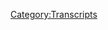 {{Transcript
    | title         = [[164: May 25, 2018]]
    | caption       = [https://knowledgefight.libsyn.com/knowledge-fight-may-25-2018 Listen to this episode on Libsyn]
    | episodeNumber = [[164: May 25, 2018|164]]
    | length        = 01:59:04
}}

{{MessageBox
    | header     = Warning: Bot Generated Content
    | text       = This transcript was automatically generated by transcription software and likely contains many mistakes and misattributions. Please check the audio for definitive quotes, attribution, and context.
    | image      = N3yvass4myg91.webp
    | imagewidth = 50px
    | id         = warning
}}

{{TranscriptBlock
    | name      = Unknown Speaker
    | timestamp = 00:00:00.000
    | text      = Andy in Kansas, you're on the air, thanks for holding.
}}

{{TranscriptBlock
    | name      = Unknown Speaker
    | timestamp = 00:00:04.000
    | text      = Hello Alex, I'm a first name caller, I'm a huge fan, I love your work.
}}

{{TranscriptBlock
    | name      = Unknown Speaker
    | timestamp = 00:00:07.280
    | text      = I love you.
}}

{{TranscriptBlock
    | name      = Unknown Speaker
    | timestamp = 00:00:07.759
    | text      = Hey everybody, welcome back to Knowledge Fight, I'm Dan.
}}

{{TranscriptBlock
    | name      = Unknown Speaker
    | timestamp = 00:00:09.679
    | text      = I'm Jordan.
}}

{{TranscriptBlock
    | name      = Unknown Speaker
    | timestamp = 00:00:10.240
    | text      = We're a couple dudes, like to sit around,
}}

{{TranscriptBlock
    | name      = Unknown Speaker
    | timestamp = 00:00:11.679
    | text      = drink novelty beverages and talk a little bit about Alex Jones.
}}

{{TranscriptBlock
    | name      = Unknown Speaker
    | timestamp = 00:00:15.359
    | text      = Indeed we are, Dan.
}}

{{TranscriptBlock
    | name      = Unknown Speaker
    | timestamp = 00:00:17.039
    | text      = Dan, Dan, I'm saying this very aggressively today.
}}

{{TranscriptBlock
    | name      = Unknown Speaker
    | timestamp = 00:00:21.760
    | text      = Is there a goddamn hook to this podcast?
}}

{{TranscriptBlock
    | name      = Unknown Speaker
    | timestamp = 00:00:25.679
    | text      = You tell me what it is right goddamn now, Dan.
}}

{{TranscriptBlock
    | name      = Unknown Speaker
    | timestamp = 00:00:27.679
    | text      = Mmm. Don't you take that time.
}}

{{TranscriptBlock
    | name      = Unknown Speaker
    | timestamp = 00:00:29.440
    | text      = Mmm.
}}

{{TranscriptBlock
    | name      = Unknown Speaker
    | timestamp = 00:00:30.320
    | text      = Okay.
}}

{{TranscriptBlock
    | name      = Unknown Speaker
    | timestamp = 00:00:30.719
    | text      = Mmm.
}}

{{TranscriptBlock
    | name      = Unknown Speaker
    | timestamp = 00:00:31.280
    | text      = All right.
}}

{{TranscriptBlock
    | name      = Unknown Speaker
    | timestamp = 00:00:32.000
    | text      = Are we playing charades?
}}

{{TranscriptBlock
    | name      = Unknown Speaker
    | timestamp = 00:00:33.119
    | text      = You can't make noise when we're playing charades.
}}

{{TranscriptBlock
    | name      = Unknown Speaker
    | timestamp = 00:00:34.719
    | text      = I'm gonna try and do this only in mouth noises.
}}

{{TranscriptBlock
    | name      = Unknown Speaker
    | timestamp = 00:00:37.359
    | text      = This is a very visual medium podcasting.
}}

{{TranscriptBlock
    | name      = Unknown Speaker
    | timestamp = 00:00:39.600
    | text      = It's like I can respond to you like,
}}

{{TranscriptBlock
    | name      = Unknown Speaker
    | timestamp = 00:00:41.840
    | text      = yes in noises, but I can't say I know a lot about Alex Jones.
}}

{{TranscriptBlock
    | name      = Unknown Speaker
    | timestamp = 00:00:45.520
    | text      = It's hard to do.
}}

{{TranscriptBlock
    | name      = Unknown Speaker
    | timestamp = 00:00:46.399
    | text      = And you don't know anything about Alex Jones.
}}

{{TranscriptBlock
    | name      = Unknown Speaker
    | timestamp = 00:00:48.479
    | text      = I can't do that in mouth noises, but that is the twist of the show.
}}

{{TranscriptBlock
    | name      = Unknown Speaker
    | timestamp = 00:00:50.719
    | text      = I see.
}}

{{TranscriptBlock
    | name      = Unknown Speaker
    | timestamp = 00:00:51.200
    | text      = Uh, guys, uh, today we are going to be going over an episode that I, no exceptions, probably
}}

{{TranscriptBlock
    | name      = Unknown Speaker
    | timestamp = 00:01:00.399
    | text      = the most messages I've ever gotten from anybody.
}}

{{TranscriptBlock
    | name      = Unknown Speaker
    | timestamp = 00:01:03.759
    | text      = Please cover this.
}}

{{TranscriptBlock
    | name      = Unknown Speaker
    | timestamp = 00:01:05.040
    | text      = Okay.
}}

{{TranscriptBlock
    | name      = Unknown Speaker
    | timestamp = 00:01:05.599
    | text      = All right.
}}

{{TranscriptBlock
    | name      = Unknown Speaker
    | timestamp = 00:01:06.079
    | text      = I'll say that no one needed to send us a message when Alex Jones went on air drunk, uh, and
}}

{{TranscriptBlock
    | name      = Unknown Speaker
    | timestamp = 00:01:11.120
    | text      = turned on Trump and said that he shoves ISIS up his dirty asshole.
}}

{{TranscriptBlock
    | name      = Unknown Speaker
    | timestamp = 00:01:14.079
    | text      = No, that was, that was a coming.
}}

{{TranscriptBlock
    | name      = Unknown Speaker
    | timestamp = 00:01:15.519
    | text      = That was implied that that was going to be an emergency episode.
}}

{{TranscriptBlock
    | name      = Unknown Speaker
    | timestamp = 00:01:18.159
    | text      = Yeah.
}}

{{TranscriptBlock
    | name      = Unknown Speaker
    | timestamp = 00:01:18.560
    | text      = Whereas today we're going to be going over Friday, May 25th, 2018, the most, uh, times
}}

{{TranscriptBlock
    | name      = Unknown Speaker
    | timestamp = 00:01:25.680
    | text      = that people got in touch with me.
}}

{{TranscriptBlock
    | name      = Unknown Speaker
    | timestamp = 00:01:26.959
    | text      = I'd like to give a thank you out to did something happen?
}}

{{TranscriptBlock
    | name      = Unknown Speaker
    | timestamp = 00:01:29.680
    | text      = Yeah.
}}

{{TranscriptBlock
    | name      = Unknown Speaker
    | timestamp = 00:01:30.159
    | text      = What day is today?
}}

{{TranscriptBlock
    | name      = Unknown Speaker
    | timestamp = 00:01:31.200
    | text      = It's Sunday when we're recording.
}}

{{TranscriptBlock
    | name      = Unknown Speaker
    | timestamp = 00:01:32.719
    | text      = Okay.
}}

{{TranscriptBlock
    | name      = Unknown Speaker
    | timestamp = 00:01:33.120
    | text      = All right.
}}

{{TranscriptBlock
    | name      = Unknown Speaker
    | timestamp = 00:01:33.439
    | text      = Friday is what we're going over.
}}

{{TranscriptBlock
    | name      = Unknown Speaker
    | timestamp = 00:01:35.280
    | text      = I am completely out of the, with my schedule.
}}

{{TranscriptBlock
    | name      = Unknown Speaker
    | timestamp = 00:01:39.040
    | text      = It has been like, I don't even know what's going on in the world right now.
}}

{{TranscriptBlock
    | name      = Unknown Speaker
    | timestamp = 00:01:42.560
    | text      = Is it, did it get better?
}}

{{TranscriptBlock
    | name      = Unknown Speaker
    | timestamp = 00:01:44.079
    | text      = What the world?
}}

{{TranscriptBlock
    | name      = Unknown Speaker
    | timestamp = 00:01:44.719
    | text      = Yeah.
}}

{{TranscriptBlock
    | name      = Unknown Speaker
    | timestamp = 00:01:44.959
    | text      = No, uh, people who have, uh, sent emails about buttons, they're coming.
}}

{{TranscriptBlock
    | name      = Unknown Speaker
    | timestamp = 00:01:49.439
    | text      = They are.
}}

{{TranscriptBlock
    | name      = Unknown Speaker
    | timestamp = 00:01:49.920
    | text      = I am shitty at getting back to people about emails because I've been doing a whole lot
}}

{{TranscriptBlock
    | name      = Unknown Speaker
    | timestamp = 00:01:53.040
    | text      = of research into some stuff this month, uh, along with your being busy, uh, with the club
}}

{{TranscriptBlock
    | name      = Unknown Speaker
    | timestamp = 00:01:57.840
    | text      = comedy club.
}}

{{TranscriptBlock
    | name      = Unknown Speaker
    | timestamp = 00:01:58.719
    | text      = And so, uh, I've just been terrible about correspondence.
}}

{{TranscriptBlock
    | name      = Unknown Speaker
    | timestamp = 00:02:01.280
    | text      = I'll get back to everybody as soon as I can.
}}

{{TranscriptBlock
    | name      = Unknown Speaker
    | timestamp = 00:02:02.799
    | text      = But this, uh, the first, I can't, I don't, I don't have all the people who requested
}}

{{TranscriptBlock
    | name      = Unknown Speaker
    | timestamp = 00:02:07.680
    | text      = that I cover this, we cover this, but this is a lot.
}}

{{TranscriptBlock
    | name      = Unknown Speaker
    | timestamp = 00:02:10.719
    | text      = I will just give a shout out to the first person who did, uh, thank you to Dakota for
}}

{{TranscriptBlock
    | name      = Unknown Speaker
    | timestamp = 00:02:15.680
    | text      = pointing this out, uh, policy wonk Dakota.
}}

{{TranscriptBlock
    | name      = Unknown Speaker
    | timestamp = 00:02:18.479
    | text      = We appreciate keeping your eyes and ears open.
}}

{{TranscriptBlock
    | name      = Unknown Speaker
    | timestamp = 00:02:21.120
    | text      = Yes.
}}

{{TranscriptBlock
    | name      = Unknown Speaker
    | timestamp = 00:02:21.520
    | text      = I will, I will withhold my thanks pending, uh, the situation that arises.
}}

{{TranscriptBlock
    | name      = Unknown Speaker
    | timestamp = 00:02:26.000
    | text      = Also, I'd like to give a shout out to a new donor.
}}

{{TranscriptBlock
    | name      = Unknown Speaker
    | timestamp = 00:02:28.000
    | text      = Uh, I'd like to thank, uh, someone who just signed up, uh, with the team.
}}

{{TranscriptBlock
    | name      = Unknown Speaker
    | timestamp = 00:02:31.840
    | text      = We really appreciate it.
}}

{{TranscriptBlock
    | name      = Unknown Speaker
    | timestamp = 00:02:32.719
    | text      = You are now a policy wonk, Connor.
}}

{{TranscriptBlock
    | name      = Unknown Speaker
    | timestamp = 00:02:35.199
    | text      = I'm a policy wonk.
}}

{{TranscriptBlock
    | name      = Unknown Speaker
    | timestamp = 00:02:36.400
    | text      = Thank you so much.
}}

{{TranscriptBlock
    | name      = Unknown Speaker
    | timestamp = 00:02:37.039
    | text      = Thank you very much, Connor McLeod, the immortal.
}}

{{TranscriptBlock
    | name      = Unknown Speaker
    | timestamp = 00:02:40.000
    | text      = The bit is back.
}}

{{TranscriptBlock
    | name      = Unknown Speaker
    | timestamp = 00:02:40.719
    | text      = The bit is back.
}}

{{TranscriptBlock
    | name      = Unknown Speaker
    | timestamp = 00:02:41.759
    | text      = Anytime there's a Highlander reference to be made, my friend, the bit comes back.
}}

{{TranscriptBlock
    | name      = Unknown Speaker
    | timestamp = 00:02:45.439
    | text      = Oh, what about Highlander two, the quickening?
}}

{{TranscriptBlock
    | name      = Unknown Speaker
    | timestamp = 00:02:48.000
    | text      = What a reference to that.
}}

{{TranscriptBlock
    | name      = Unknown Speaker
    | timestamp = 00:02:50.479
    | text      = Um, something that is much better than.
}}

{{TranscriptBlock
    | name      = Unknown Speaker
    | timestamp = 00:02:53.120
    | text      = Highlander two, the quickening was, why did they go into the future?
}}

{{TranscriptBlock
    | name      = Unknown Speaker
    | timestamp = 00:02:56.960
    | text      = That was such a weird movie.
}}

{{TranscriptBlock
    | name      = Unknown Speaker
    | timestamp = 00:02:58.800
    | text      = Highlander two was one of the weirdest.
}}

{{TranscriptBlock
    | name      = Unknown Speaker
    | timestamp = 00:03:00.240
    | text      = It's probably been 15 years since I've seen it.
}}

{{TranscriptBlock
    | name      = Unknown Speaker
    | timestamp = 00:03:02.800
    | text      = So I cannot answer any questions.
}}

{{TranscriptBlock
    | name      = Unknown Speaker
    | timestamp = 00:03:04.800
    | text      = I think it's one of those movies where somebody wrote a different movie and they were like,
}}

{{TranscriptBlock
    | name      = Unknown Speaker
    | timestamp = 00:03:09.360
    | text      = eh, it's a Highlander movie.
}}

{{TranscriptBlock
    | name      = Unknown Speaker
    | timestamp = 00:03:10.639
    | text      = Sort of like Mario two.
}}

{{TranscriptBlock
    | name      = Unknown Speaker
    | timestamp = 00:03:11.759
    | text      = Yeah, yeah.
}}

{{TranscriptBlock
    | name      = Unknown Speaker
    | timestamp = 00:03:12.319
    | text      = Just like, eh, whatever.
}}

{{TranscriptBlock
    | name      = Unknown Speaker
    | timestamp = 00:03:14.080
    | text      = Um, another shout out I'd like to give, uh, is someone who, uh, is a Raptor princess.
}}

{{TranscriptBlock
    | name      = Unknown Speaker
    | timestamp = 00:03:18.800
    | text      = Uh, I told you that we've got a couple backloaded, so we got to, and this clip is way too long.
}}

{{TranscriptBlock
    | name      = Unknown Speaker
    | timestamp = 00:03:25.520
    | text      = I was going to say, am I, do you, should I go to the bathroom real quick or what are we doing?
}}

{{TranscriptBlock
    | name      = Unknown Speaker
    | timestamp = 00:03:29.520
    | text      = One Raptor princess per episode.
}}

{{TranscriptBlock
    | name      = Unknown Speaker
    | timestamp = 00:03:31.120
    | text      = That's our rule.
}}

{{TranscriptBlock
    | name      = Unknown Speaker
    | timestamp = 00:03:32.080
    | text      = I'd like to give a very special thank you to this person.
}}

{{TranscriptBlock
    | name      = Unknown Speaker
    | timestamp = 00:03:34.719
    | text      = Uh, she is wonderful.
}}

{{TranscriptBlock
    | name      = Unknown Speaker
    | timestamp = 00:03:35.680
    | text      = She's been around, uh, for quite a while.
}}

{{TranscriptBlock
    | name      = Unknown Speaker
    | timestamp = 00:03:38.400
    | text      = Uh, now as a, as a fan and someone who's so supportive since sent some really nice emails
}}

{{TranscriptBlock
    | name      = Unknown Speaker
    | timestamp = 00:03:43.840
    | text      = and is, uh, just, just the best.
}}

{{TranscriptBlock
    | name      = Unknown Speaker
    | timestamp = 00:03:45.439
    | text      = And we really appreciate it.
}}

{{TranscriptBlock
    | name      = Unknown Speaker
    | timestamp = 00:03:46.800
    | text      = Uh, we can't thank you enough.
}}

{{TranscriptBlock
    | name      = Unknown Speaker
    | timestamp = 00:03:48.240
    | text      = Uh, out there, Maria, thank you so much.
}}

{{TranscriptBlock
    | name      = Unknown Speaker
    | timestamp = 00:03:50.639
    | text      = You are now a Raptor princess.
}}

{{TranscriptBlock
    | name      = Unknown Speaker
    | timestamp = 00:03:52.879
    | text      = I'm a policy wonk.
}}

{{TranscriptBlock
    | name      = Unknown Speaker
    | timestamp = 00:04:01.919
    | text      = Jar Jar Binks has a Caribbean black accent.
}}

{{TranscriptBlock
    | name      = Unknown Speaker
    | timestamp = 00:04:06.159
    | text      = He's a loser, little, little titty baby.
}}

{{TranscriptBlock
    | name      = Unknown Speaker
    | timestamp = 00:04:09.280
    | text      = I don't want to hate black people.
}}

{{TranscriptBlock
    | name      = Unknown Speaker
    | timestamp = 00:04:10.960
    | text      = I renounce Jesus Christ.
}}

{{TranscriptBlock
    | name      = Unknown Speaker
    | timestamp = 00:04:12.960
    | text      = I know how to read.
}}

{{TranscriptBlock
    | name      = Unknown Speaker
    | timestamp = 00:04:16.639
    | text      = I am out of control.
}}

{{TranscriptBlock
    | name      = Unknown Speaker
    | timestamp = 00:04:18.000
    | text      = I've never really seen a lot of white racism in my life.
}}

{{TranscriptBlock
    | name      = Unknown Speaker
    | timestamp = 00:04:20.560
    | text      = I really haven't.
}}

{{TranscriptBlock
    | name      = Unknown Speaker
    | timestamp = 00:04:21.439
    | text      = I bet you money.
}}

{{TranscriptBlock
    | name      = Unknown Speaker
    | timestamp = 00:04:22.319
    | text      = There are few living black people that have been abused by white people as much as I have
}}

{{TranscriptBlock
    | name      = Unknown Speaker
    | timestamp = 00:04:27.680
    | text      = been abused by black people at all.
}}

{{TranscriptBlock
    | name      = Unknown Speaker
    | timestamp = 00:04:29.680
    | text      = Hitler, Joseph Stalin, both those guys were complete badasses, complete studs.
}}

{{TranscriptBlock
    | name      = Unknown Speaker
    | timestamp = 00:04:36.000
    | text      = Welcome to McDonald's.
}}

{{TranscriptBlock
    | name      = Unknown Speaker
    | timestamp = 00:04:37.040
    | text      = May I help you?
}}

{{TranscriptBlock
    | name      = Unknown Speaker
    | timestamp = 00:04:37.839
    | text      = I'm Bernie Sanders.
}}

{{TranscriptBlock
    | name      = Unknown Speaker
    | timestamp = 00:04:39.199
    | text      = Thank you so much, Maria.
}}

{{TranscriptBlock
    | name      = Unknown Speaker
    | timestamp = 00:04:40.879
    | text      = We really appreciate it.
}}

{{TranscriptBlock
    | name      = Unknown Speaker
    | timestamp = 00:04:42.319
    | text      = And if you, if you're out there listening and you'd like to support the show and you
}}

{{TranscriptBlock
    | name      = Unknown Speaker
    | timestamp = 00:04:46.079
    | text      = don't know exactly how you can, uh, go check out our website, knowledge, white.com, click
}}

{{TranscriptBlock
    | name      = Unknown Speaker
    | timestamp = 00:04:50.079
    | text      = support the show.
}}

{{TranscriptBlock
    | name      = Unknown Speaker
    | timestamp = 00:04:50.639
    | text      = We would appreciate it.
}}

{{TranscriptBlock
    | name      = Unknown Speaker
    | timestamp = 00:04:52.160
    | text      = It's not a complicated process.
}}

{{TranscriptBlock
    | name      = Unknown Speaker
    | timestamp = 00:04:53.519
    | text      = Not at all.
}}

{{TranscriptBlock
    | name      = Unknown Speaker
    | timestamp = 00:04:54.240
    | text      = No, no, no, no, no.
}}

{{TranscriptBlock
    | name      = Unknown Speaker
    | timestamp = 00:04:55.120
    | text      = And I have something that I would like to say that is a new bonus for the listeners.
}}

{{TranscriptBlock
    | name      = Unknown Speaker
    | timestamp = 00:05:00.879
    | text      = Dan, your hand is raised.
}}

{{TranscriptBlock
    | name      = Unknown Speaker
    | timestamp = 00:05:02.800
    | text      = I will call upon you.
}}

{{TranscriptBlock
    | name      = Unknown Speaker
    | timestamp = 00:05:03.920
    | text      = Thank you.
}}

{{TranscriptBlock
    | name      = Unknown Speaker
    | timestamp = 00:05:04.480
    | text      = Yes, for a while now we've been, uh, I've been getting a slight criticism from people.
}}

{{TranscriptBlock
    | name      = Unknown Speaker
    | timestamp = 00:05:10.240
    | text      = Some of them who watch the live stream in your world, that means they said something
}}

{{TranscriptBlock
    | name      = Unknown Speaker
    | timestamp = 00:05:14.480
    | text      = to you.
}}

{{TranscriptBlock
    | name      = Unknown Speaker
    | timestamp = 00:05:14.879
    | text      = And because they were saying it to you, you're like, what do you mean?
}}

{{TranscriptBlock
    | name      = Unknown Speaker
    | timestamp = 00:05:18.560
    | text      = What are you criticizing me about?
}}

{{TranscriptBlock
    | name      = Unknown Speaker
    | timestamp = 00:05:19.759
    | text      = Huh?
}}

{{TranscriptBlock
    | name      = Unknown Speaker
    | timestamp = 00:05:20.240
    | text      = What do you, what do you, what do you think I'm doing wrong now?
}}

{{TranscriptBlock
    | name      = Unknown Speaker
    | timestamp = 00:05:21.839
    | text      = I agree with you in some sense, Dan, I think it would be nice.
}}

{{TranscriptBlock
    | name      = Unknown Speaker
    | timestamp = 00:05:26.399
    | text      = What are you saying?
}}

{{TranscriptBlock
    | name      = Unknown Speaker
    | timestamp = 00:05:27.120
    | text      = I'm not doing enough.
}}

{{TranscriptBlock
    | name      = Unknown Speaker
    | timestamp = 00:05:28.000
    | text      = Huh?
}}

{{TranscriptBlock
    | name      = Unknown Speaker
    | timestamp = 00:05:28.240
    | text      = Is that what you're saying?
}}

{{TranscriptBlock
    | name      = Unknown Speaker
    | timestamp = 00:05:29.040
    | text      = I don't mean criticism in a way.
}}

{{TranscriptBlock
    | name      = Unknown Speaker
    | timestamp = 00:05:31.199
    | text      = I don't mean criticism in a sense that I'm defensive about it, but a critique or something
}}

{{TranscriptBlock
    | name      = Unknown Speaker
    | timestamp = 00:05:37.040
    | text      = like that, a suggestion.
}}

{{TranscriptBlock
    | name      = Unknown Speaker
    | timestamp = 00:05:38.240
    | text      = A literary criticism, so to speak.
}}

{{TranscriptBlock
    | name      = Unknown Speaker
    | timestamp = 00:05:39.600
    | text      = Exactly.
}}

{{TranscriptBlock
    | name      = Unknown Speaker
    | timestamp = 00:05:40.160
    | text      = That's the, in the same way that like you and I have a conversation could be an argument,
}}

{{TranscriptBlock
    | name      = Unknown Speaker
    | timestamp = 00:05:44.240
    | text      = though we're not fighting.
}}

{{TranscriptBlock
    | name      = Unknown Speaker
    | timestamp = 00:05:45.279
    | text      = We're having, there's an argument, but you know, who cares?
}}

{{TranscriptBlock
    | name      = Unknown Speaker
    | timestamp = 00:05:47.920
    | text      = It doesn't carry with it the negative connotations that it might otherwise.
}}

{{TranscriptBlock
    | name      = Unknown Speaker
    | timestamp = 00:05:51.120
    | text      = So there's been some criticism.
}}

{{TranscriptBlock
    | name      = Unknown Speaker
    | timestamp = 00:05:55.839
    | text      = Um, and I would like to let you know.
}}

{{TranscriptBlock
    | name      = Unknown Speaker
    | timestamp = 00:05:59.120
    | text      = Yes, I am.
}}

{{TranscriptBlock
    | name      = Unknown Speaker
    | timestamp = 00:06:01.439
    | text      = When this episode comes out, seven days, no cigarettes.
}}

{{TranscriptBlock
    | name      = Unknown Speaker
    | timestamp = 00:06:05.680
    | text      = Congratulations.
}}

{{TranscriptBlock
    | name      = Unknown Speaker
    | timestamp = 00:06:06.639
    | text      = Thank you.
}}

{{TranscriptBlock
    | name      = Unknown Speaker
    | timestamp = 00:06:07.680
    | text      = So there's been a number of people who suggested that I stopped smoking.
}}

{{TranscriptBlock
    | name      = Unknown Speaker
    | timestamp = 00:06:11.120
    | text      = All right.
}}

{{TranscriptBlock
    | name      = Unknown Speaker
    | timestamp = 00:06:11.600
    | text      = All right.
}}

{{TranscriptBlock
    | name      = Unknown Speaker
    | timestamp = 00:06:12.319
    | text      = That's not really a criticism.
}}

{{TranscriptBlock
    | name      = Unknown Speaker
    | timestamp = 00:06:13.600
    | text      = That's like, that's a criticism.
}}

{{TranscriptBlock
    | name      = Unknown Speaker
    | timestamp = 00:06:14.959
    | text      = No, that's a hope for you.
}}

{{TranscriptBlock
    | name      = Unknown Speaker
    | timestamp = 00:06:16.720
    | text      = Let me translate it.
}}

{{TranscriptBlock
    | name      = Unknown Speaker
    | timestamp = 00:06:17.759
    | text      = You smoke too much.
}}

{{TranscriptBlock
    | name      = Unknown Speaker
    | timestamp = 00:06:19.439
    | text      = That's a criticism.
}}

{{TranscriptBlock
    | name      = Unknown Speaker
    | timestamp = 00:06:20.399
    | text      = They were trying to say it like, we want you to stay around.
}}

{{TranscriptBlock
    | name      = Unknown Speaker
    | timestamp = 00:06:23.600
    | text      = We don't want you to get lung cancer.
}}

{{TranscriptBlock
    | name      = Unknown Speaker
    | timestamp = 00:06:25.360
    | text      = We love you, Dan.
}}

{{TranscriptBlock
    | name      = Unknown Speaker
    | timestamp = 00:06:26.639
    | text      = Please take care of yourself.
}}

{{TranscriptBlock
    | name      = Unknown Speaker
    | timestamp = 00:06:28.240
    | text      = Now, on the other hand, nobody has sent me that message.
}}

{{TranscriptBlock
    | name      = Unknown Speaker
    | timestamp = 00:06:31.360
    | text      = So I think everybody's critique is Jordan, maybe keep going.
}}

{{TranscriptBlock
    | name      = Unknown Speaker
    | timestamp = 00:06:36.720
    | text      = Maybe you need it.
}}

{{TranscriptBlock
    | name      = Unknown Speaker
    | timestamp = 00:06:37.680
    | text      = I think they're a bit, the messages on the chat room during the live streams,
}}

{{TranscriptBlock
    | name      = Unknown Speaker
    | timestamp = 00:06:40.800
    | text      = I think have been combined.
}}

{{TranscriptBlock
    | name      = Unknown Speaker
    | timestamp = 00:06:42.399
    | text      = Both of you smoke too much.
}}

{{TranscriptBlock
    | name      = Unknown Speaker
    | timestamp = 00:06:43.439
    | text      = No, I think it was just you.
}}

{{TranscriptBlock
    | name      = Unknown Speaker
    | timestamp = 00:06:44.959
    | text      = Um, I, I would like to, I'd like to say, uh, I appreciate people who've sent messages that
}}

{{TranscriptBlock
    | name      = Unknown Speaker
    | timestamp = 00:06:49.519
    | text      = have been encouraging that direction.
}}

{{TranscriptBlock
    | name      = Unknown Speaker
    | timestamp = 00:06:51.120
    | text      = And, uh, you know, it's one of those things where I've always meant to, I'm always meaning
}}

{{TranscriptBlock
    | name      = Unknown Speaker
    | timestamp = 00:06:55.600
    | text      = to, and it's at a moment where I'm like, I don't need to mean to anymore.
}}

{{TranscriptBlock
    | name      = Unknown Speaker
    | timestamp = 00:07:00.160
    | text      = I don't want to.
}}

{{TranscriptBlock
    | name      = Unknown Speaker
    | timestamp = 00:07:01.040
    | text      = That's, that's some self-actualization right there.
}}

{{TranscriptBlock
    | name      = Unknown Speaker
    | timestamp = 00:07:03.279
    | text      = So what it's, I'm proud of you.
}}

{{TranscriptBlock
    | name      = Unknown Speaker
    | timestamp = 00:07:04.959
    | text      = Thank you.
}}

{{TranscriptBlock
    | name      = Unknown Speaker
    | timestamp = 00:07:05.360
    | text      = It's, it's all part of, it only took a lot of messages from a couple and hitting and
}}

{{TranscriptBlock
    | name      = Unknown Speaker
    | timestamp = 00:07:11.600
    | text      = hitting the right moment or whatever.
}}

{{TranscriptBlock
    | name      = Unknown Speaker
    | timestamp = 00:07:13.439
    | text      = And it's been fascinating.
}}

{{TranscriptBlock
    | name      = Unknown Speaker
    | timestamp = 00:07:14.399
    | text      = I've really had no sincere urges to smoke in that.
}}

{{TranscriptBlock
    | name      = Unknown Speaker
    | timestamp = 00:07:18.560
    | text      = How long have you been off?
}}

{{TranscriptBlock
    | name      = Unknown Speaker
    | timestamp = 00:07:19.519
    | text      = Well, as we're recording this six days, no shit.
}}

{{TranscriptBlock
    | name      = Unknown Speaker
    | timestamp = 00:07:22.319
    | text      = Yeah.
}}

{{TranscriptBlock
    | name      = Unknown Speaker
    | timestamp = 00:07:22.959
    | text      = God, I'm the worst friend.
}}

{{TranscriptBlock
    | name      = Unknown Speaker
    | timestamp = 00:07:25.439
    | text      = Why?
}}

{{TranscriptBlock
    | name      = Unknown Speaker
    | timestamp = 00:07:26.240
    | text      = Because I know nothing.
}}

{{TranscriptBlock
    | name      = Unknown Speaker
    | timestamp = 00:07:28.079
    | text      = My schedule is stupid.
}}

{{TranscriptBlock
    | name      = Unknown Speaker
    | timestamp = 00:07:29.360
    | text      = We've barely been able to talk this week because of your, your shows.
}}

{{TranscriptBlock
    | name      = Unknown Speaker
    | timestamp = 00:07:33.120
    | text      = And it's terrible.
}}

{{TranscriptBlock
    | name      = Unknown Speaker
    | timestamp = 00:07:34.079
    | text      = I I've been, I've been working 18, 20 hour days on some research stuff.
}}

{{TranscriptBlock
    | name      = Unknown Speaker
    | timestamp = 00:07:39.839
    | text      = Like I'm, I'm in the weeds.
}}

{{TranscriptBlock
    | name      = Unknown Speaker
    | timestamp = 00:07:41.519
    | text      = Yeah.
}}

{{TranscriptBlock
    | name      = Unknown Speaker
    | timestamp = 00:07:41.839
    | text      = You're in trouble.
}}

{{TranscriptBlock
    | name      = Unknown Speaker
    | timestamp = 00:07:42.480
    | text      = Yeah.
}}

{{TranscriptBlock
    | name      = Unknown Speaker
    | timestamp = 00:07:43.199
    | text      = Um, and so, uh, but yeah, it's, it's, uh, it's interesting.
}}

{{TranscriptBlock
    | name      = Unknown Speaker
    | timestamp = 00:07:47.199
    | text      = And I, uh, you know, I don't know what else to say.
}}

{{TranscriptBlock
    | name      = Unknown Speaker
    | timestamp = 00:07:51.199
    | text      = Let's just jump into the episode.
}}

{{TranscriptBlock
    | name      = Unknown Speaker
    | timestamp = 00:07:52.399
    | text      = All right, no, no, no.
}}

{{TranscriptBlock
    | name      = Unknown Speaker
    | timestamp = 00:07:55.600
    | text      = Ah, here's what it was.
}}

{{TranscriptBlock
    | name      = Unknown Speaker
    | timestamp = 00:07:57.199
    | text      = Here's what it was.
}}

{{TranscriptBlock
    | name      = Unknown Speaker
    | timestamp = 00:07:59.519
    | text      = The, the issue that I'm, I'm dealing with in, in many ways is like, I'm realizing
}}

{{TranscriptBlock
    | name      = Unknown Speaker
    | timestamp = 00:08:05.360
    | text      = that this is what hit me about a week ago or so is that I have an opportunity.
}}

{{TranscriptBlock
    | name      = Unknown Speaker
    | timestamp = 00:08:11.519
    | text      = That's unlike an opportunity that will ever come up in my life ever again.
}}

{{TranscriptBlock
    | name      = Unknown Speaker
    | timestamp = 00:08:15.439
    | text      = And it's an opportunity that most people don't have ever going to Austin on June
}}

{{TranscriptBlock
    | name      = Unknown Speaker
    | timestamp = 00:08:20.720
    | text      = 15th doors open at nine, 10 PM.
}}

{{TranscriptBlock
    | name      = Unknown Speaker
    | timestamp = 00:08:23.360
    | text      = Sorry.
}}

{{TranscriptBlock
    | name      = Unknown Speaker
    | timestamp = 00:08:25.600
    | text      = So I got to quit speaking.
}}

{{TranscriptBlock
    | name      = Unknown Speaker
    | timestamp = 00:08:27.839
    | text      = No, it's already starting to have anxiety dreams or nobody shows up.
}}

{{TranscriptBlock
    | name      = Unknown Speaker
    | timestamp = 00:08:31.199
    | text      = It's terrible.
}}

{{TranscriptBlock
    | name      = Unknown Speaker
    | timestamp = 00:08:31.839
    | text      = I think based on the Facebook invite, we can expect at least a few people.
}}

{{TranscriptBlock
    | name      = Unknown Speaker
    | timestamp = 00:08:36.080
    | text      = All right.
}}

{{TranscriptBlock
    | name      = Unknown Speaker
    | timestamp = 00:08:36.639
    | text      = All right.
}}

{{TranscriptBlock
    | name      = Unknown Speaker
    | timestamp = 00:08:37.120
    | text      = Uh, but it's, it's not that, although that is a piece of it, it's that we've created
}}

{{TranscriptBlock
    | name      = Unknown Speaker
    | timestamp = 00:08:42.799
    | text      = a thing and people who've responded to it in such a way that they've been very supportive
}}

{{TranscriptBlock
    | name      = Unknown Speaker
    | timestamp = 00:08:46.879
    | text      = and I'm able to make my job doing this.
}}

{{TranscriptBlock
    | name      = Unknown Speaker
    | timestamp = 00:08:50.399
    | text      = I get to live the life that I desire to live.
}}

{{TranscriptBlock
    | name      = Unknown Speaker
    | timestamp = 00:08:54.720
    | text      = I don't have to have a boss or anything like that other than, you know, uh, stopping
}}

{{TranscriptBlock
    | name      = Unknown Speaker
    | timestamp = 00:09:00.720
    | text      = smoking when the listeners say you should stop.
}}

{{TranscriptBlock
    | name      = Unknown Speaker
    | timestamp = 00:09:02.399
    | text      = Yeah, yeah, yeah, yeah.
}}

{{TranscriptBlock
    | name      = Unknown Speaker
    | timestamp = 00:09:03.360
    | text      = I'm kidding.
}}

{{TranscriptBlock
    | name      = Unknown Speaker
    | timestamp = 00:09:03.840
    | text      = That's not a command at all.
}}

{{TranscriptBlock
    | name      = Unknown Speaker
    | timestamp = 00:09:05.279
    | text      = And I work three jobs.
}}

{{TranscriptBlock
    | name      = Unknown Speaker
    | timestamp = 00:09:07.600
    | text      = Stand up isn't a job.
}}

{{TranscriptBlock
    | name      = Unknown Speaker
    | timestamp = 00:09:08.720
    | text      = All right, fair enough.
}}

{{TranscriptBlock
    | name      = Unknown Speaker
    | timestamp = 00:09:10.080
    | text      = But why am I doing it six nights a week?
}}

{{TranscriptBlock
    | name      = Unknown Speaker
    | timestamp = 00:09:12.559
    | text      = That's a massive.
}}

{{TranscriptBlock
    | name      = Unknown Speaker
    | timestamp = 00:09:13.200
    | text      = That's a good question.
}}

{{TranscriptBlock
    | name      = Unknown Speaker
    | timestamp = 00:09:14.000
    | text      = Um, the, the, the, I don't know.
}}

{{TranscriptBlock
    | name      = Unknown Speaker
    | timestamp = 00:09:16.240
    | text      = I'm going to cut it.
}}

{{TranscriptBlock
    | name      = Unknown Speaker
    | timestamp = 00:09:16.960
    | text      = I'm going to cut this part out.
}}

{{TranscriptBlock
    | name      = Unknown Speaker
    | timestamp = 00:09:18.320
    | text      = No, no, no, you sincerely want, uh, to, uh, live up to the, uh, support of our listeners.
}}

{{TranscriptBlock
    | name      = Unknown Speaker
    | timestamp = 00:09:25.759
    | text      = It's not even that.
}}

{{TranscriptBlock
    | name      = Unknown Speaker
    | timestamp = 00:09:27.360
    | text      = It's that I'm starting to recognize and appreciate the situation that I'm in and that
}}

{{TranscriptBlock
    | name      = Unknown Speaker
    | timestamp = 00:09:33.200
    | text      = a lot of the excuses that I've made for things in the past don't fly anymore.
}}

{{TranscriptBlock
    | name      = Unknown Speaker
    | timestamp = 00:09:37.279
    | text      = The idea that like, oh, I don't have time to meditate.
}}

{{TranscriptBlock
    | name      = Unknown Speaker
    | timestamp = 00:09:40.559
    | text      = You know, what, what the fuck?
}}

{{TranscriptBlock
    | name      = Unknown Speaker
    | timestamp = 00:09:42.000
    | text      = Why don't you?
}}

{{TranscriptBlock
    | name      = Unknown Speaker
    | timestamp = 00:09:43.279
    | text      = That's a fair point.
}}

{{TranscriptBlock
    | name      = Unknown Speaker
    | timestamp = 00:09:44.240
    | text      = You don't have to sit on two hours of the train to get to and from work.
}}

{{TranscriptBlock
    | name      = Unknown Speaker
    | timestamp = 00:09:48.559
    | text      = That's true.
}}

{{TranscriptBlock
    | name      = Unknown Speaker
    | timestamp = 00:09:49.039
    | text      = You don't have that constraint.
}}

{{TranscriptBlock
    | name      = Unknown Speaker
    | timestamp = 00:09:50.480
    | text      = Oh, I don't have time to record my dreams when I wake up in the morning in order to
}}

{{TranscriptBlock
    | name      = Unknown Speaker
    | timestamp = 00:09:55.519
    | text      = advance dream recall so I can get back to the days when I used to be able to lose a dream.
}}

{{TranscriptBlock
    | name      = Unknown Speaker
    | timestamp = 00:09:59.840
    | text      = Yes, you do.
}}

{{TranscriptBlock
    | name      = Unknown Speaker
    | timestamp = 00:10:00.639
    | text      = You do have that time.
}}

{{TranscriptBlock
    | name      = Unknown Speaker
    | timestamp = 00:10:01.679
    | text      = All right.
}}

{{TranscriptBlock
    | name      = Unknown Speaker
    | timestamp = 00:10:02.080
    | text      = Stop making the excuses.
}}

{{TranscriptBlock
    | name      = Unknown Speaker
    | timestamp = 00:10:03.200
    | text      = I don't have the time to stop smoking.
}}

{{TranscriptBlock
    | name      = Unknown Speaker
    | timestamp = 00:10:05.600
    | text      = It doesn't even take time.
}}

{{TranscriptBlock
    | name      = Unknown Speaker
    | timestamp = 00:10:06.799
    | text      = You know, you know, all of these, all of these things that I've aspired to, whether it take
}}

{{TranscriptBlock
    | name      = Unknown Speaker
    | timestamp = 00:10:11.759
    | text      = time or effort, I have the ability to do those things now and it would be disrespectful to
}}

{{TranscriptBlock
    | name      = Unknown Speaker
    | timestamp = 00:10:16.480
    | text      = myself and to everybody if I didn't do them.
}}

{{TranscriptBlock
    | name      = Unknown Speaker
    | timestamp = 00:10:18.639
    | text      = God damn it.
}}

{{TranscriptBlock
    | name      = Unknown Speaker
    | timestamp = 00:10:19.200
    | text      = We're all watching you grow as a person.
}}

{{TranscriptBlock
    | name      = Unknown Speaker
    | timestamp = 00:10:21.360
    | text      = A little bit.
}}

{{TranscriptBlock
    | name      = Unknown Speaker
    | timestamp = 00:10:21.919
    | text      = It's beautiful.
}}

{{TranscriptBlock
    | name      = Unknown Speaker
    | timestamp = 00:10:23.279
    | text      = It's beautiful.
}}

{{TranscriptBlock
    | name      = Unknown Speaker
    | timestamp = 00:10:24.080
    | text      = Smash cut to next week.
}}

{{TranscriptBlock
    | name      = Unknown Speaker
    | timestamp = 00:10:25.519
    | text      = I was going to say, I'm lighting two cigarettes for you at the same time.
}}

{{TranscriptBlock
    | name      = Unknown Speaker
    | timestamp = 00:10:30.960
    | text      = I got to catch up, man.
}}

{{TranscriptBlock
    | name      = Unknown Speaker
    | timestamp = 00:10:31.919
    | text      = I got to catch up.
}}

{{TranscriptBlock
    | name      = Unknown Speaker
    | timestamp = 00:10:32.879
    | text      = And then doing heroin.
}}

{{TranscriptBlock
    | name      = Unknown Speaker
    | timestamp = 00:10:34.320
    | text      = Yeah.
}}

{{TranscriptBlock
    | name      = Unknown Speaker
    | timestamp = 00:10:34.799
    | text      = Uh, that probably.
}}

{{TranscriptBlock
    | name      = Unknown Speaker
    | timestamp = 00:10:35.600
    | text      = Well, that's not going to stop.
}}

{{TranscriptBlock
    | name      = Unknown Speaker
    | timestamp = 00:10:36.799
    | text      = Yeah, that's.
}}

{{TranscriptBlock
    | name      = Unknown Speaker
    | timestamp = 00:10:37.360
    | text      = Hey, got to go.
}}

{{TranscriptBlock
    | name      = Unknown Speaker
    | timestamp = 00:10:38.320
    | text      = Hi.
}}

{{TranscriptBlock
    | name      = Unknown Speaker
    | timestamp = 00:10:38.799
    | text      = Hey.
}}

{{TranscriptBlock
    | name      = Unknown Speaker
    | timestamp = 00:10:39.279
    | text      = I'm going to go talk to Barry Cooper, get some Ibogaine.
}}

{{TranscriptBlock
    | name      = Unknown Speaker
    | timestamp = 00:10:43.440
    | text      = Anyway, um, Jordan, let's get this show started.
}}

{{TranscriptBlock
    | name      = Unknown Speaker
    | timestamp = 00:10:45.919
    | text      = Let's do it.
}}

{{TranscriptBlock
    | name      = Unknown Speaker
    | timestamp = 00:10:46.320
    | text      = We got a hard out and we have a fun out of context drop from today's episode.
}}

{{TranscriptBlock
    | name      = Unknown Speaker
    | timestamp = 00:10:51.679
    | text      = I'm crazy.
}}

{{TranscriptBlock
    | name      = Unknown Speaker
    | timestamp = 00:10:52.320
    | text      = So I can't go nuts.
}}

{{TranscriptBlock
    | name      = Unknown Speaker
    | timestamp = 00:10:53.600
    | text      = I'm all right.
}}

{{TranscriptBlock
    | name      = Unknown Speaker
    | timestamp = 00:10:54.879
    | text      = All right.
}}

{{TranscriptBlock
    | name      = Unknown Speaker
    | timestamp = 00:10:55.840
    | text      = All right.
}}

{{TranscriptBlock
    | name      = Unknown Speaker
    | timestamp = 00:10:58.879
    | text      = What is this?
}}

{{TranscriptBlock
    | name      = Unknown Speaker
    | timestamp = 00:10:59.600
    | text      = Is this a, is this an old Western or is, is he dropping aphorisms like bombs?
}}

{{TranscriptBlock
    | name      = Unknown Speaker
    | timestamp = 00:11:03.840
    | text      = What's going on here?
}}

{{TranscriptBlock
    | name      = Unknown Speaker
    | timestamp = 00:11:04.720
    | text      = This should get you amped for what we have in front of us for this episode.
}}

{{TranscriptBlock
    | name      = Unknown Speaker
    | timestamp = 00:11:08.960
    | text      = So are you saying he's going to go nuts?
}}

{{TranscriptBlock
    | name      = Unknown Speaker
    | timestamp = 00:11:10.960
    | text      = Oh man.
}}

{{TranscriptBlock
    | name      = Unknown Speaker
    | timestamp = 00:11:12.000
    | text      = He, this is, I, I've posted this in a comment on the, uh, our Facebook group.
}}

{{TranscriptBlock
    | name      = Unknown Speaker
    | timestamp = 00:11:17.919
    | text      = Go home and tell your mother you're brilliant.
}}

{{TranscriptBlock
    | name      = Unknown Speaker
    | timestamp = 00:11:19.840
    | text      = I stand behind this.
}}

{{TranscriptBlock
    | name      = Unknown Speaker
    | timestamp = 00:11:22.960
    | text      = I've listened to hundreds of episodes of Alex Jones's show.
}}

{{TranscriptBlock
    | name      = Unknown Speaker
    | timestamp = 00:11:26.000
    | text      = I've never heard anything like this in my life.
}}

{{TranscriptBlock
    | name      = Unknown Speaker
    | timestamp = 00:11:28.399
    | text      = No shit.
}}

{{TranscriptBlock
    | name      = Unknown Speaker
    | timestamp = 00:11:29.200
    | text      = There's something that happens on this episode
}}

{{TranscriptBlock
    | name      = Unknown Speaker
    | timestamp = 00:11:31.679
    | text      = that is surreal on a level that is not to be believed.
}}

{{TranscriptBlock
    | name      = Unknown Speaker
    | timestamp = 00:11:34.799
    | text      = All right.
}}

{{TranscriptBlock
    | name      = Unknown Speaker
    | timestamp = 00:11:35.120
    | text      = Now I'm excited.
}}

{{TranscriptBlock
    | name      = Unknown Speaker
    | timestamp = 00:11:35.840
    | text      = It tracks, and once I explain why it makes sense, it'll make total sense.
}}

{{TranscriptBlock
    | name      = Unknown Speaker
    | timestamp = 00:11:40.000
    | text      = It does make sense.
}}

{{TranscriptBlock
    | name      = Unknown Speaker
    | timestamp = 00:11:40.960
    | text      = It does.
}}

{{TranscriptBlock
    | name      = Unknown Speaker
    | timestamp = 00:11:41.519
    | text      = What he says makes sense.
}}

{{TranscriptBlock
    | name      = Unknown Speaker
    | timestamp = 00:11:42.879
    | text      = No.
}}

{{TranscriptBlock
    | name      = Unknown Speaker
    | timestamp = 00:11:43.360
    | text      = Okay.
}}

{{TranscriptBlock
    | name      = Unknown Speaker
    | timestamp = 00:11:43.679
    | text      = He's crazy.
}}

{{TranscriptBlock
    | name      = Unknown Speaker
    | timestamp = 00:11:44.399
    | text      = Thank you.
}}

{{TranscriptBlock
    | name      = Unknown Speaker
    | timestamp = 00:11:45.279
    | text      = So he can't go nuts.
}}

{{TranscriptBlock
    | name      = Unknown Speaker
    | timestamp = 00:11:46.000
    | text      = He can't go nuts.
}}

{{TranscriptBlock
    | name      = Unknown Speaker
    | timestamp = 00:11:47.039
    | text      = He's nuts.
}}

{{TranscriptBlock
    | name      = Unknown Speaker
    | timestamp = 00:11:50.159
    | text      = And that's why he's crazy.
}}

{{TranscriptBlock
    | name      = Unknown Speaker
    | timestamp = 00:11:51.600
    | text      = Exactly.
}}

{{TranscriptBlock
    | name      = Unknown Speaker
    | timestamp = 00:11:52.399
    | text      = Like a fox.
}}

{{TranscriptBlock
    | name      = Unknown Speaker
    | timestamp = 00:11:54.080
    | text      = If you look at, like, if you just take a snapshot of what happens on this episode, you'd be like,
}}

{{TranscriptBlock
    | name      = Unknown Speaker
    | timestamp = 00:12:01.200
    | text      = well, I'll be damned.
}}

{{TranscriptBlock
    | name      = Unknown Speaker
    | timestamp = 00:12:02.639
    | text      = You'd be very confused.
}}

{{TranscriptBlock
    | name      = Unknown Speaker
    | timestamp = 00:12:04.240
    | text      = Okay.
}}

{{TranscriptBlock
    | name      = Unknown Speaker
    | timestamp = 00:12:04.720
    | text      = But on closer analysis, it makes total sense.
}}

{{TranscriptBlock
    | name      = Unknown Speaker
    | timestamp = 00:12:07.759
    | text      = All right.
}}

{{TranscriptBlock
    | name      = Unknown Speaker
    | timestamp = 00:12:08.080
    | text      = It's still stupid and funny, but it makes total sense.
}}

{{TranscriptBlock
    | name      = Unknown Speaker
    | timestamp = 00:12:10.720
    | text      = Anyway, we have a bit of rhetoric to get through before we...
}}

{{TranscriptBlock
    | name      = Unknown Speaker
    | timestamp = 00:12:13.600
    | text      = So you're saying this is an episode of Growing Pains?
}}

{{TranscriptBlock
    | name      = Unknown Speaker
    | timestamp = 00:12:15.759
    | text      = More or less.
}}

{{TranscriptBlock
    | name      = Unknown Speaker
    | timestamp = 00:12:16.399
    | text      = You take the good, you take the bad.
}}

{{TranscriptBlock
    | name      = Unknown Speaker
    | timestamp = 00:12:17.679
    | text      = There you go.
}}

{{TranscriptBlock
    | name      = Unknown Speaker
    | timestamp = 00:12:19.039
    | text      = What do you have left?
}}

{{TranscriptBlock
    | name      = Unknown Speaker
    | timestamp = 00:12:19.840
    | text      = You have Alex Jones having a ridiculous guest on his show.
}}

{{TranscriptBlock
    | name      = Unknown Speaker
    | timestamp = 00:12:23.919
    | text      = Spoiler alert.
}}

{{TranscriptBlock
    | name      = Unknown Speaker
    | timestamp = 00:12:24.799
    | text      = It involves a guest.
}}

{{TranscriptBlock
    | name      = Unknown Speaker
    | timestamp = 00:12:25.840
    | text      = Okay.
}}

{{TranscriptBlock
    | name      = Unknown Speaker
    | timestamp = 00:12:26.159
    | text      = All right.
}}

{{TranscriptBlock
    | name      = Unknown Speaker
    | timestamp = 00:12:26.879
    | text      = KRS-One is back.
}}

{{TranscriptBlock
    | name      = Unknown Speaker
    | timestamp = 00:12:28.240
    | text      = No.
}}

{{TranscriptBlock
    | name      = Unknown Speaker
    | timestamp = 00:12:28.799
    | text      = It's not.
}}

{{TranscriptBlock
    | name      = Unknown Speaker
    | timestamp = 00:12:29.279
    | text      = Okay.
}}

{{TranscriptBlock
    | name      = Unknown Speaker
    | timestamp = 00:12:30.320
    | text      = It's Guru, Gangstar.
}}

{{TranscriptBlock
    | name      = Unknown Speaker
    | timestamp = 00:12:32.559
    | text      = It's not.
}}

{{TranscriptBlock
    | name      = Unknown Speaker
    | timestamp = 00:12:33.039
    | text      = Talib Kweli is stopping by the studio.
}}

{{TranscriptBlock
    | name      = Unknown Speaker
    | timestamp = 00:12:36.720
    | text      = He did the Chris Gethard show.
}}

{{TranscriptBlock
    | name      = Unknown Speaker
    | timestamp = 00:12:38.159
    | text      = Exactly.
}}

{{TranscriptBlock
    | name      = Unknown Speaker
    | timestamp = 00:12:38.960
    | text      = Why not?
}}

{{TranscriptBlock
    | name      = Unknown Speaker
    | timestamp = 00:12:40.720
    | text      = Very different shows.
}}

{{TranscriptBlock
    | name      = Unknown Speaker
    | timestamp = 00:12:41.600
    | text      = Okay.
}}

{{TranscriptBlock
    | name      = Unknown Speaker
    | timestamp = 00:12:42.000
    | text      = Anyway, in this first clip that we're going to listen to, we have a bit of rhetoric to get
}}

{{TranscriptBlock
    | name      = Unknown Speaker
    | timestamp = 00:12:46.240
    | text      = through and dumb shit that Alex says, which is just, you know, it's fun to check in on
}}

{{TranscriptBlock
    | name      = Unknown Speaker
    | timestamp = 00:12:50.720
    | text      = that a little bit in the present day.
}}

{{TranscriptBlock
    | name      = Unknown Speaker
    | timestamp = 00:12:52.639
    | text      = So here's the first one.
}}

{{TranscriptBlock
    | name      = Unknown Speaker
    | timestamp = 00:12:54.399
    | text      = He's rambling about how the globalists are making a world for robots.
}}

{{TranscriptBlock
    | name      = Unknown Speaker
    | timestamp = 00:12:59.360
    | text      = They don't need humans anymore.
}}

{{TranscriptBlock
    | name      = Unknown Speaker
    | timestamp = 00:13:00.559
    | text      = They don't want them anymore.
}}

{{TranscriptBlock
    | name      = Unknown Speaker
    | timestamp = 00:13:02.080
    | text      = The future that's being built is for robots.
}}

{{TranscriptBlock
    | name      = Unknown Speaker
    | timestamp = 00:13:04.399
    | text      = Sounds good.
}}

{{TranscriptBlock
    | name      = Unknown Speaker
    | timestamp = 00:13:05.200
    | text      = But everything's being set up where it's a post-human future.
}}

{{TranscriptBlock
    | name      = Unknown Speaker
    | timestamp = 00:13:09.840
    | text      = That is the stated global compact of the Fortune 100.
}}

{{TranscriptBlock
    | name      = Unknown Speaker
    | timestamp = 00:13:16.960
    | text      = And that's what Elon Musk has warned you about.
}}

{{TranscriptBlock
    | name      = Unknown Speaker
    | timestamp = 00:13:19.360
    | text      = Nope.
}}

{{TranscriptBlock
    | name      = Unknown Speaker
    | timestamp = 00:13:20.720
    | text      = It's what Bill Joy has warned you about.
}}

{{TranscriptBlock
    | name      = Unknown Speaker
    | timestamp = 00:13:22.720
    | text      = Nope.
}}

{{TranscriptBlock
    | name      = Unknown Speaker
    | timestamp = 00:13:24.000
    | text      = It's what the Unabomber who was in the MK Ultra mind control program as a volunteer,
}}

{{TranscriptBlock
    | name      = Unknown Speaker
    | timestamp = 00:13:29.039
    | text      = Theodore Kaczynski has warned you about.
}}

{{TranscriptBlock
    | name      = Unknown Speaker
    | timestamp = 00:13:30.799
    | text      = That actually might be.
}}

{{TranscriptBlock
    | name      = Unknown Speaker
    | timestamp = 00:13:31.600
    | text      = And you know, he thought just bomb technology heads and cause a revolution against technology
}}

{{TranscriptBlock
    | name      = Unknown Speaker
    | timestamp = 00:13:36.240
    | text      = because he thinks there's no way to adopt all this and survive.
}}

{{TranscriptBlock
    | name      = Unknown Speaker
    | timestamp = 00:13:40.240
    | text      = He didn't really cause a revolution.
}}

{{TranscriptBlock
    | name      = Unknown Speaker
    | timestamp = 00:13:42.960
    | text      = No.
}}

{{TranscriptBlock
    | name      = Unknown Speaker
    | timestamp = 00:13:44.080
    | text      = And the reason I mentioned MK Ultra is there's a lot of lawsuits that have been filed.
}}

{{TranscriptBlock
    | name      = Unknown Speaker
    | timestamp = 00:13:49.279
    | text      = In fact, I meant to get to that on like Tuesday and I didn't.
}}

{{TranscriptBlock
    | name      = Unknown Speaker
    | timestamp = 00:13:51.600
    | text      = Can you guys pull me that out of the stack?
}}

{{TranscriptBlock
    | name      = Unknown Speaker
    | timestamp = 00:13:53.519
    | text      = Also yesterday's stack I wanted to get into of the declassification of the CIA running
}}

{{TranscriptBlock
    | name      = Unknown Speaker
    | timestamp = 00:13:58.799
    | text      = the media in the 60s and ordering them to use the term conspiracy theory to criticize
}}

{{TranscriptBlock
    | name      = Unknown Speaker
    | timestamp = 00:14:04.240
    | text      = anyone exposing the planetary plan.
}}

{{TranscriptBlock
    | name      = Unknown Speaker
    | timestamp = 00:14:07.600
    | text      = I thought we should show all this for people.
}}

{{TranscriptBlock
    | name      = Unknown Speaker
    | timestamp = 00:14:10.799
    | text      = It's all coming out right now.
}}

{{TranscriptBlock
    | name      = Unknown Speaker
    | timestamp = 00:14:12.879
    | text      = He's just making all this up.
}}

{{TranscriptBlock
    | name      = Unknown Speaker
    | timestamp = 00:14:14.159
    | text      = Yeah.
}}

{{TranscriptBlock
    | name      = Unknown Speaker
    | timestamp = 00:14:14.399
    | text      = The planetary plan?
}}

{{TranscriptBlock
    | name      = Unknown Speaker
    | timestamp = 00:14:15.840
    | text      = The planet plan.
}}

{{TranscriptBlock
    | name      = Unknown Speaker
    | timestamp = 00:14:16.799
    | text      = Planet plan.
}}

{{TranscriptBlock
    | name      = Unknown Speaker
    | timestamp = 00:14:17.840
    | text      = I was going to say that seems a little redundant.
}}

{{TranscriptBlock
    | name      = Unknown Speaker
    | timestamp = 00:14:19.919
    | text      = So this is something he talks about a lot.
}}

{{TranscriptBlock
    | name      = Unknown Speaker
    | timestamp = 00:14:21.360
    | text      = Maybe you should just call it the plan-itary, you know, and bold plan.
}}

{{TranscriptBlock
    | name      = Unknown Speaker
    | timestamp = 00:14:26.320
    | text      = That would, that would kill two birds with one stone.
}}

{{TranscriptBlock
    | name      = Unknown Speaker
    | timestamp = 00:14:28.799
    | text      = Absolutely.
}}

{{TranscriptBlock
    | name      = Unknown Speaker
    | timestamp = 00:14:29.360
    | text      = It's like a portmanteau, but not.
}}

{{TranscriptBlock
    | name      = Unknown Speaker
    | timestamp = 00:14:31.360
    | text      = It's hard verbally, but on the page you'd get it.
}}

{{TranscriptBlock
    | name      = Unknown Speaker
    | timestamp = 00:14:35.279
    | text      = Yeah.
}}

{{TranscriptBlock
    | name      = Unknown Speaker
    | timestamp = 00:14:36.240
    | text      = This is something, this isn't new.
}}

{{TranscriptBlock
    | name      = Unknown Speaker
    | timestamp = 00:14:37.840
    | text      = And him talking about it being like this has just been declassified is nonsense.
}}

{{TranscriptBlock
    | name      = Unknown Speaker
    | timestamp = 00:14:42.159
    | text      = I mean, Trump didn't release most of the JFK documents.
}}

{{TranscriptBlock
    | name      = Unknown Speaker
    | timestamp = 00:14:45.759
    | text      = No.
}}

{{TranscriptBlock
    | name      = Unknown Speaker
    | timestamp = 00:14:46.080
    | text      = And the ones he did don't involve this at all.
}}

{{TranscriptBlock
    | name      = Unknown Speaker
    | timestamp = 00:14:49.120
    | text      = Like that's-
}}

{{TranscriptBlock
    | name      = Unknown Speaker
    | timestamp = 00:14:50.240
    | text      = And we've already had the planetary plan for a long time.
}}

{{TranscriptBlock
    | name      = Unknown Speaker
    | timestamp = 00:14:52.720
    | text      = Beastie Boys released it.
}}

{{TranscriptBlock
    | name      = Unknown Speaker
    | timestamp = 00:14:53.840
    | text      = Absolutely.
}}

{{TranscriptBlock
    | name      = Unknown Speaker
    | timestamp = 00:14:54.320
    | text      = Interplanetary plan.
}}

{{TranscriptBlock
    | name      = Unknown Speaker
    | timestamp = 00:14:55.679
    | text      = Yeah.
}}

{{TranscriptBlock
    | name      = Unknown Speaker
    | timestamp = 00:14:56.639
    | text      = But this is, the reason they bring up JFK is because this is what this is, this is what
}}

{{TranscriptBlock
    | name      = Unknown Speaker
    | timestamp = 00:14:59.840
    | text      = this is surrounding.
}}

{{TranscriptBlock
    | name      = Unknown Speaker
    | timestamp = 00:15:00.960
    | text      = So this is a common argument that conspiracy theorists make.
}}

{{TranscriptBlock
    | name      = Unknown Speaker
    | timestamp = 00:15:03.600
    | text      = CIA either created or popularized or redefined the term conspiracy theorist.
}}

{{TranscriptBlock
    | name      = Unknown Speaker
    | timestamp = 00:15:08.799
    | text      = Or there were a lot of ors there.
}}

{{TranscriptBlock
    | name      = Unknown Speaker
    | timestamp = 00:15:12.080
    | text      = It could be literally anything.
}}

{{TranscriptBlock
    | name      = Unknown Speaker
    | timestamp = 00:15:13.519
    | text      = Is that what-
}}

{{TranscriptBlock
    | name      = Unknown Speaker
    | timestamp = 00:15:14.240
    | text      = That's because there's a lot of different branches of conspiracy theory.
}}

{{TranscriptBlock
    | name      = Unknown Speaker
    | timestamp = 00:15:16.559
    | text      = They either did this or they did this or they did that or they did something else, probably.
}}

{{TranscriptBlock
    | name      = Unknown Speaker
    | timestamp = 00:15:21.519
    | text      = Yeah.
}}

{{TranscriptBlock
    | name      = Unknown Speaker
    | timestamp = 00:15:22.080
    | text      = Yeah.
}}

{{TranscriptBlock
    | name      = Unknown Speaker
    | timestamp = 00:15:22.399
    | text      = They did one of them.
}}

{{TranscriptBlock
    | name      = Unknown Speaker
    | timestamp = 00:15:23.200
    | text      = They did a-
}}

{{TranscriptBlock
    | name      = Unknown Speaker
    | timestamp = 00:15:24.159
    | text      = But there's very-
}}

{{TranscriptBlock
    | name      = Unknown Speaker
    | timestamp = 00:15:24.720
    | text      = And then you pick your one.
}}

{{TranscriptBlock
    | name      = Unknown Speaker
    | timestamp = 00:15:25.919
    | text      = There's conspiracy theorists that wear each of those hats.
}}

{{TranscriptBlock
    | name      = Unknown Speaker
    | timestamp = 00:15:28.799
    | text      = You know, like there's this school of thought, there's this school of thought, whatever.
}}

{{TranscriptBlock
    | name      = Unknown Speaker
    | timestamp = 00:15:32.799
    | text      = All of them aluminum foil.
}}

{{TranscriptBlock
    | name      = Unknown Speaker
    | timestamp = 00:15:34.240
    | text      = Fedoras.
}}

{{TranscriptBlock
    | name      = Unknown Speaker
    | timestamp = 00:15:36.159
    | text      = So this was all in the wake of the JFK assassination.
}}

{{TranscriptBlock
    | name      = Unknown Speaker
    | timestamp = 00:15:39.919
    | text      = And the reason that they suspect that they did this or they claim that they did this
}}

{{TranscriptBlock
    | name      = Unknown Speaker
    | timestamp = 00:15:43.840
    | text      = was in order to discredit anyone who dared to disagree with the findings of the Warren
}}

{{TranscriptBlock
    | name      = Unknown Speaker
    | timestamp = 00:15:47.440
    | text      = Commission.
}}

{{TranscriptBlock
    | name      = Unknown Speaker
    | timestamp = 00:15:47.919
    | text      = Almost uniformly, they point to a CIA document called Dispatch 1035-960, which was released
}}

{{TranscriptBlock
    | name      = Unknown Speaker
    | timestamp = 00:15:55.200
    | text      = as part of the FOIA request in 1976 made by the New York Times.
}}

{{TranscriptBlock
    | name      = Unknown Speaker
    | timestamp = 00:16:00.240
    | text      = This document does not or it does include the word conspiracy and does suggest ways
}}

{{TranscriptBlock
    | name      = Unknown Speaker
    | timestamp = 00:16:04.799
    | text      = that folks can argue against these conspiracies about Oswald not acting alone and what have
}}

{{TranscriptBlock
    | name      = Unknown Speaker
    | timestamp = 00:16:09.600
    | text      = you.
}}

{{TranscriptBlock
    | name      = Unknown Speaker
    | timestamp = 00:16:10.080
    | text      = But a close reading does not reveal that it says that we should, quote, make the term
}}

{{TranscriptBlock
    | name      = Unknown Speaker
    | timestamp = 00:16:14.960
    | text      = conspiracy theorist popular in order to discredit critics, which is the allegation that they
}}

{{TranscriptBlock
    | name      = Unknown Speaker
    | timestamp = 00:16:19.279
    | text      = make.
}}

{{TranscriptBlock
    | name      = Unknown Speaker
    | timestamp = 00:16:19.679
    | text      = Right.
}}

{{TranscriptBlock
    | name      = Unknown Speaker
    | timestamp = 00:16:20.159
    | text      = Actually, in that dispatch, they said that none shall dare call it a conspiracy, I believe.
}}

{{TranscriptBlock
    | name      = Unknown Speaker
    | timestamp = 00:16:25.039
    | text      = That's another dispatch.
}}

{{TranscriptBlock
    | name      = Unknown Speaker
    | timestamp = 00:16:26.000
    | text      = No, isn't that what they did?
}}

{{TranscriptBlock
    | name      = Unknown Speaker
    | timestamp = 00:16:26.879
    | text      = That's another dispatch not working 18 hours a day.
}}

{{TranscriptBlock
    | name      = Unknown Speaker
    | timestamp = 00:16:29.039
    | text      = Right, all right.
}}

{{TranscriptBlock
    | name      = Unknown Speaker
    | timestamp = 00:16:30.799
    | text      = So this is just something that people are taking out of the text in a way that's completely
}}

{{TranscriptBlock
    | name      = Unknown Speaker
    | timestamp = 00:16:34.240
    | text      = unwarranted.
}}

{{TranscriptBlock
    | name      = Unknown Speaker
    | timestamp = 00:16:35.519
    | text      = This is also, if you read the dispatch, it's very clearly a document that's made and meant
}}

{{TranscriptBlock
    | name      = Unknown Speaker
    | timestamp = 00:16:41.919
    | text      = for non-domestic use, which is what the CIA is supposed to be about.
}}

{{TranscriptBlock
    | name      = Unknown Speaker
    | timestamp = 00:16:45.759
    | text      = Right, there isn't it against the law for them to work on home soil.
}}

{{TranscriptBlock
    | name      = Unknown Speaker
    | timestamp = 00:16:51.039
    | text      = And based on what is in this document, you'd really have to be kind of dumb or intentionally
}}

{{TranscriptBlock
    | name      = Unknown Speaker
    | timestamp = 00:16:57.840
    | text      = obtuse to not recognize that this is about foreign media and stuff like that.
}}

{{TranscriptBlock
    | name      = Unknown Speaker
    | timestamp = 00:17:00.960
    | text      = Guess what, Dan?
}}

{{TranscriptBlock
    | name      = Unknown Speaker
    | timestamp = 00:17:02.480
    | text      = What?
}}

{{TranscriptBlock
    | name      = Unknown Speaker
    | timestamp = 00:17:02.960
    | text      = That's where we live.
}}

{{TranscriptBlock
    | name      = Unknown Speaker
    | timestamp = 00:17:04.000
    | text      = Oh, yes, it is.
}}

{{TranscriptBlock
    | name      = Unknown Speaker
    | timestamp = 00:17:04.559
    | text      = That cross-section, that's knowledge fight.
}}

{{TranscriptBlock
    | name      = Unknown Speaker
    | timestamp = 00:17:07.519
    | text      = That's where we are.
}}

{{TranscriptBlock
    | name      = Unknown Speaker
    | timestamp = 00:17:08.400
    | text      = Here's two really important quotes from that that should be pretty illuminating in terms
}}

{{TranscriptBlock
    | name      = Unknown Speaker
    | timestamp = 00:17:13.440
    | text      = of what this is about.
}}

{{TranscriptBlock
    | name      = Unknown Speaker
    | timestamp = 00:17:15.279
    | text      = Innuendos of such seriousness affects not only the individual concerned, but also the
}}

{{TranscriptBlock
    | name      = Unknown Speaker
    | timestamp = 00:17:20.480
    | text      = whole reputation of the American government.
}}

{{TranscriptBlock
    | name      = Unknown Speaker
    | timestamp = 00:17:22.799
    | text      = So the reputation of the American government is being reflected in the eyes of foreign
}}

{{TranscriptBlock
    | name      = Unknown Speaker
    | timestamp = 00:17:27.200
    | text      = folks.
}}

{{TranscriptBlock
    | name      = Unknown Speaker
    | timestamp = 00:17:28.079
    | text      = Right, right, right.
}}

{{TranscriptBlock
    | name      = Unknown Speaker
    | timestamp = 00:17:28.640
    | text      = Here's the other one.
}}

{{TranscriptBlock
    | name      = Unknown Speaker
    | timestamp = 00:17:29.279
    | text      = Quote, where possible, counter speculation by encouraging reference to the Commission's
}}

{{TranscriptBlock
    | name      = Unknown Speaker
    | timestamp = 00:17:34.559
    | text      = report itself, or where possible, counter speculation by encouraging reference to the
}}

{{TranscriptBlock
    | name      = Unknown Speaker
    | timestamp = 00:17:39.759
    | text      = Commission's report itself.
}}

{{TranscriptBlock
    | name      = Unknown Speaker
    | timestamp = 00:17:41.279
    | text      = Open-minded foreign readers should still be impressed by the care, thoroughness, objectivity
}}

{{TranscriptBlock
    | name      = Unknown Speaker
    | timestamp = 00:17:46.960
    | text      = and speed with which the Commission worked.
}}

{{TranscriptBlock
    | name      = Unknown Speaker
    | timestamp = 00:17:49.680
    | text      = So they even had to put it in a manual.
}}

{{TranscriptBlock
    | name      = Unknown Speaker
    | timestamp = 00:17:51.920
    | text      = Where possible, point to proof.
}}

{{TranscriptBlock
    | name      = Unknown Speaker
    | timestamp = 00:17:54.319
    | text      = Yeah, exactly.
}}

{{TranscriptBlock
    | name      = Unknown Speaker
    | timestamp = 00:17:54.880
    | text      = Point to the proof that we have, don't point to speculation.
}}

{{TranscriptBlock
    | name      = Unknown Speaker
    | timestamp = 00:17:58.400
    | text      = Point to primary sources.
}}

{{TranscriptBlock
    | name      = Unknown Speaker
    | timestamp = 00:18:00.720
    | text      = Yeah.
}}

{{TranscriptBlock
    | name      = Unknown Speaker
    | timestamp = 00:18:01.220
    | text      = Yeah, and then open-minded foreign readers should be, you know, they should get, they
}}

{{TranscriptBlock
    | name      = Unknown Speaker
    | timestamp = 00:18:08.180
    | text      = should understand it.
}}

{{TranscriptBlock
    | name      = Unknown Speaker
    | timestamp = 00:18:08.980
    | text      = It's very clear that it's an attempt to preserve the image of the U.S. government in foreign
}}

{{TranscriptBlock
    | name      = Unknown Speaker
    | timestamp = 00:18:12.740
    | text      = countries, which falls under the CIA's purview.
}}

{{TranscriptBlock
    | name      = Unknown Speaker
    | timestamp = 00:18:15.700
    | text      = Whether you disagree with them existing in the first place or not, I think there's an
}}

{{TranscriptBlock
    | name      = Unknown Speaker
    | timestamp = 00:18:19.220
    | text      = interesting argument you could have.
}}

{{TranscriptBlock
    | name      = Unknown Speaker
    | timestamp = 00:18:21.779
    | text      = They're in their realm there.
}}

{{TranscriptBlock
    | name      = Unknown Speaker
    | timestamp = 00:18:23.619
    | text      = Yeah, yeah, yeah.
}}

{{TranscriptBlock
    | name      = Unknown Speaker
    | timestamp = 00:18:24.180
    | text      = So moreover, what's important?
}}

{{TranscriptBlock
    | name      = Unknown Speaker
    | timestamp = 00:18:26.420
    | text      = Their scope of practice.
}}

{{TranscriptBlock
    | name      = Unknown Speaker
    | timestamp = 00:18:27.779
    | text      = The term conspiracy theorist has existed in its current form, meaning the exact same thing
}}

{{TranscriptBlock
    | name      = Unknown Speaker
    | timestamp = 00:18:31.700
    | text      = that it does today.
}}

{{TranscriptBlock
    | name      = Unknown Speaker
    | timestamp = 00:18:32.259
    | text      = Ooh, ooh, ooh, I'm going to go with, uh, like, something absurd, like 800 A.D. or something
}}

{{TranscriptBlock
    | name      = Unknown Speaker
    | timestamp = 00:18:38.579
    | text      = like that.
}}

{{TranscriptBlock
    | name      = Unknown Speaker
    | timestamp = 00:18:38.819
    | text      = That would be great.
}}

{{TranscriptBlock
    | name      = Unknown Speaker
    | timestamp = 00:18:40.019
    | text      = It has to be something absurd.
}}

{{TranscriptBlock
    | name      = Unknown Speaker
    | timestamp = 00:18:41.220
    | text      = Like, it's like the 1700s at least, right?
}}

{{TranscriptBlock
    | name      = Unknown Speaker
    | timestamp = 00:18:43.460
    | text      = Not too far off.
}}

{{TranscriptBlock
    | name      = Unknown Speaker
    | timestamp = 00:18:44.339
    | text      = According to the Oxford English Dictionary, there's the earliest reference.
}}

{{TranscriptBlock
    | name      = Unknown Speaker
    | timestamp = 00:18:47.220
    | text      = Those fucking liars.
}}

{{TranscriptBlock
    | name      = Unknown Speaker
    | timestamp = 00:18:48.339
    | text      = The earliest reference that's listed in there is 1870.
}}

{{TranscriptBlock
    | name      = Unknown Speaker
    | timestamp = 00:18:51.700
    | text      = Okay.
}}

{{TranscriptBlock
    | name      = Unknown Speaker
    | timestamp = 00:18:52.099
    | text      = That's still a ways back.
}}

{{TranscriptBlock
    | name      = Unknown Speaker
    | timestamp = 00:18:53.140
    | text      = Yeah.
}}

{{TranscriptBlock
    | name      = Unknown Speaker
    | timestamp = 00:18:53.539
    | text      = The CIA was formed in 1947, so that makes the idea that they created the term pretty
}}

{{TranscriptBlock
    | name      = Unknown Speaker
    | timestamp = 00:18:58.099
    | text      = much impossible.
}}

{{TranscriptBlock
    | name      = Unknown Speaker
    | timestamp = 00:18:59.059
    | text      = The idea that they popularized it again seems impossible, since going back to the late 1800s,
}}

{{TranscriptBlock
    | name      = Unknown Speaker
    | timestamp = 00:19:03.619
    | text      = the term is being used in such diverse settings as these, like, theosophical journals where
}}

{{TranscriptBlock
    | name      = Unknown Speaker
    | timestamp = 00:19:08.819
    | text      = they're talking about Helena Blavatsky and that being a conspiracy, the Rhodes Journal
}}

{{TranscriptBlock
    | name      = Unknown Speaker
    | timestamp = 00:19:13.779
    | text      = of Finance, and the American Historical Review.
}}

{{TranscriptBlock
    | name      = Unknown Speaker
    | timestamp = 00:19:16.420
    | text      = It's been a popularly known, widely used term for over, uh, right about 150 years.
}}

{{TranscriptBlock
    | name      = Unknown Speaker
    | timestamp = 00:19:20.980
    | text      = It was the same term they used whenever the rich people tried to assassinate, uh, FDR.
}}

{{TranscriptBlock
    | name      = Unknown Speaker
    | timestamp = 00:19:26.420
    | text      = Or, uh, uh, the coup.
}}

{{TranscriptBlock
    | name      = Unknown Speaker
    | timestamp = 00:19:29.299
    | text      = Yeah, the business coup.
}}

{{TranscriptBlock
    | name      = Unknown Speaker
    | timestamp = 00:19:30.339
    | text      = Yeah, plot.
}}

{{TranscriptBlock
    | name      = Unknown Speaker
    | timestamp = 00:19:31.140
    | text      = Yeah.
}}

{{TranscriptBlock
    | name      = Unknown Speaker
    | timestamp = 00:19:31.460
    | text      = Uh, so.
}}

{{TranscriptBlock
    | name      = Unknown Speaker
    | timestamp = 00:19:32.180
    | text      = I prefer coup.
}}

{{TranscriptBlock
    | name      = Unknown Speaker
    | timestamp = 00:19:33.140
    | text      = Uh, Alex would then, at this point, if I were having an argument with him about this, he
}}

{{TranscriptBlock
    | name      = Unknown Speaker
    | timestamp = 00:19:39.779
    | text      = would say, what about Operation Mockingbird?
}}

{{TranscriptBlock
    | name      = Unknown Speaker
    | timestamp = 00:19:42.579
    | text      = All right.
}}

{{TranscriptBlock
    | name      = Unknown Speaker
    | timestamp = 00:19:43.299
    | text      = Let's get into Operation Mockingbird.
}}

{{TranscriptBlock
    | name      = Unknown Speaker
    | timestamp = 00:19:45.220
    | text      = That's when I would tell him, uh, that I understand that you believe that Operation
}}

{{TranscriptBlock
    | name      = Unknown Speaker
    | timestamp = 00:19:49.940
    | text      = Mockingbird is about the CIA taking over the media in the 1950s, but unfortunately, that
}}

{{TranscriptBlock
    | name      = Unknown Speaker
    | timestamp = 00:19:54.819
    | text      = is not what it was.
}}

{{TranscriptBlock
    | name      = Unknown Speaker
    | timestamp = 00:19:57.059
    | text      = In 2007, a report called Family Jewels was declassified.
}}

{{TranscriptBlock
    | name      = Unknown Speaker
    | timestamp = 00:20:00.900
    | text      = Are you aware of this?
}}

{{TranscriptBlock
    | name      = Unknown Speaker
    | timestamp = 00:20:01.779
    | text      = Yeah, yeah, yeah.
}}

{{TranscriptBlock
    | name      = Unknown Speaker
    | timestamp = 00:20:02.259
    | text      = Run the Family Jewels.
}}

{{TranscriptBlock
    | name      = Unknown Speaker
    | timestamp = 00:20:03.220
    | text      = I remember it.
}}

{{TranscriptBlock
    | name      = Unknown Speaker
    | timestamp = 00:20:03.859
    | text      = Yeah.
}}

{{TranscriptBlock
    | name      = Unknown Speaker
    | timestamp = 00:20:04.259
    | text      = It ran down all the things that the CIA had done that would probably be considered illegal.
}}

{{TranscriptBlock
    | name      = Unknown Speaker
    | timestamp = 00:20:09.059
    | text      = In the report, there was a mention of something called Project Mockingbird, which was described
}}

{{TranscriptBlock
    | name      = Unknown Speaker
    | timestamp = 00:20:13.940
    | text      = thusly, quote, Project Mockingbird, a telephone intercept activity, was conducted between
}}

{{TranscriptBlock
    | name      = Unknown Speaker
    | timestamp = 00:20:19.059
    | text      = 12th of March, 1963 and 15th of June, 1963, and targeted two Washington based newsmen
}}

{{TranscriptBlock
    | name      = Unknown Speaker
    | timestamp = 00:20:25.940
    | text      = who at the time had been publishing news articles based on and frequently quoting classified
}}

{{TranscriptBlock
    | name      = Unknown Speaker
    | timestamp = 00:20:30.579
    | text      = materials of this agency and others, including top secret and special intelligence.
}}

{{TranscriptBlock
    | name      = Unknown Speaker
    | timestamp = 00:20:35.539
    | text      = The CIA were spying on journalists trying to ascertain how they had top secret intel.
}}

{{TranscriptBlock
    | name      = Unknown Speaker
    | timestamp = 00:20:40.339
    | text      = This makes the name of the operation make more sense.
}}

{{TranscriptBlock
    | name      = Unknown Speaker
    | timestamp = 00:20:42.819
    | text      = Seeing as Mockingbirds are primarily known for mimicking sounds made by other birds and
}}

{{TranscriptBlock
    | name      = Unknown Speaker
    | timestamp = 00:20:46.420
    | text      = insects in the wild, not necessarily understanding what they're communicating, just as the CIA
}}

{{TranscriptBlock
    | name      = Unknown Speaker
    | timestamp = 00:20:50.980
    | text      = had reason to believe that these journalists are just repeating things that they may or
}}

{{TranscriptBlock
    | name      = Unknown Speaker
    | timestamp = 00:20:54.420
    | text      = may not have known was top secret information.
}}

{{TranscriptBlock
    | name      = Unknown Speaker
    | timestamp = 00:20:56.980
    | text      = Right.
}}

{{TranscriptBlock
    | name      = Unknown Speaker
    | timestamp = 00:20:57.700
    | text      = So.
}}

{{TranscriptBlock
    | name      = Unknown Speaker
    | timestamp = 00:20:58.420
    | text      = Alex was actually talking about that horrible expose on that, that just monster Atticus
}}

{{TranscriptBlock
    | name      = Unknown Speaker
    | timestamp = 00:21:04.819
    | text      = Finch, right?
}}

{{TranscriptBlock
    | name      = Unknown Speaker
    | timestamp = 00:21:05.539
    | text      = That's what he was talking about?
}}

{{TranscriptBlock
    | name      = Unknown Speaker
    | timestamp = 00:21:06.180
    | text      = The sequel is what he's more into.
}}

{{TranscriptBlock
    | name      = Unknown Speaker
    | timestamp = 00:21:08.660
    | text      = Yeah, yeah, yeah.
}}

{{TranscriptBlock
    | name      = Unknown Speaker
    | timestamp = 00:21:10.180
    | text      = Where he goes back full racist.
}}

{{TranscriptBlock
    | name      = Unknown Speaker
    | timestamp = 00:21:11.619
    | text      = Yeah, yeah, that's the goal.
}}

{{TranscriptBlock
    | name      = Unknown Speaker
    | timestamp = 00:21:12.900
    | text      = Yeah.
}}

{{TranscriptBlock
    | name      = Unknown Speaker
    | timestamp = 00:21:13.400
    | text      = Uh, so even Finch came to our side.
}}

{{TranscriptBlock
    | name      = Unknown Speaker
    | timestamp = 00:21:19.160
    | text      = Gives us some hope.
}}

{{TranscriptBlock
    | name      = Unknown Speaker
    | timestamp = 00:21:20.839
    | text      = Um, so this would be, it'd be fucking stupid of me to sit here and say, uh, that the CIA
}}

{{TranscriptBlock
    | name      = Unknown Speaker
    | timestamp = 00:21:26.440
    | text      = doesn't have relationships with the media or anything like that.
}}

{{TranscriptBlock
    | name      = Unknown Speaker
    | timestamp = 00:21:29.240
    | text      = Right, right, right.
}}

{{TranscriptBlock
    | name      = Unknown Speaker
    | timestamp = 00:21:29.799
    | text      = All I'm saying is that Alex Jones's argument by just yelling Project Mockingbird and shit,
}}

{{TranscriptBlock
    | name      = Unknown Speaker
    | timestamp = 00:21:35.000
    | text      = that doesn't match up with reality.
}}

{{TranscriptBlock
    | name      = Unknown Speaker
    | timestamp = 00:21:37.160
    | text      = So the CIA...
}}

{{TranscriptBlock
    | name      = Unknown Speaker
    | timestamp = 00:21:38.519
    | text      = It is him repeating something that he's heard before though without actually knowing what
}}

{{TranscriptBlock
    | name      = Unknown Speaker
    | timestamp = 00:21:42.440
    | text      = he's talking about.
}}

{{TranscriptBlock
    | name      = Unknown Speaker
    | timestamp = 00:21:43.000
    | text      = There's no doubt about it.
}}

{{TranscriptBlock
    | name      = Unknown Speaker
    | timestamp = 00:21:43.799
    | text      = That fits perfectly.
}}

{{TranscriptBlock
    | name      = Unknown Speaker
    | timestamp = 00:21:45.000
    | text      = So the church committee, uh, looked into a lot of the CIA's activities and they released
}}

{{TranscriptBlock
    | name      = Unknown Speaker
    | timestamp = 00:21:49.240
    | text      = the church report in 1976 and it laid out most of it.
}}

{{TranscriptBlock
    | name      = Unknown Speaker
    | timestamp = 00:21:52.759
    | text      = Uh, largely the CIA maintained a network of several hundred foreigners who they used to
}}

{{TranscriptBlock
    | name      = Unknown Speaker
    | timestamp = 00:21:56.920
    | text      = sway opinion in the press of foreign countries, which again, I'm not into.
}}

{{TranscriptBlock
    | name      = Unknown Speaker
    | timestamp = 00:22:03.000
    | text      = I'm not super into that, but it is what they are for.
}}

{{TranscriptBlock
    | name      = Unknown Speaker
    | timestamp = 00:22:06.839
    | text      = Yeah.
}}

{{TranscriptBlock
    | name      = Unknown Speaker
    | timestamp = 00:22:07.400
    | text      = Uh, I don't know.
}}

{{TranscriptBlock
    | name      = Unknown Speaker
    | timestamp = 00:22:08.839
    | text      = So I mean in this, in this situation it's less like they're doing spycraft and more
}}

{{TranscriptBlock
    | name      = Unknown Speaker
    | timestamp = 00:22:13.720
    | text      = like they're running PR propaganda.
}}

{{TranscriptBlock
    | name      = Unknown Speaker
    | timestamp = 00:22:15.960
    | text      = Yeah.
}}

{{TranscriptBlock
    | name      = Unknown Speaker
    | timestamp = 00:22:16.440
    | text      = Foreign propaganda.
}}

{{TranscriptBlock
    | name      = Unknown Speaker
    | timestamp = 00:22:17.559
    | text      = And I mean like, again, I think that that's kind of disrespectful to the people of those
}}

{{TranscriptBlock
    | name      = Unknown Speaker
    | timestamp = 00:22:21.559
    | text      = countries, but whatever.
}}

{{TranscriptBlock
    | name      = Unknown Speaker
    | timestamp = 00:22:23.079
    | text      = Anyway, they also found that quote, approximately 50 of the agency's assets are individual American
}}

{{TranscriptBlock
    | name      = Unknown Speaker
    | timestamp = 00:22:29.079
    | text      = journalists or employees of the US media organizations.
}}

{{TranscriptBlock
    | name      = Unknown Speaker
    | timestamp = 00:22:32.920
    | text      = And that sounds scary, but it's super important to consider the context that comes later in
}}

{{TranscriptBlock
    | name      = Unknown Speaker
    | timestamp = 00:22:38.119
    | text      = the document.
}}

{{TranscriptBlock
    | name      = Unknown Speaker
    | timestamp = 00:22:39.160
    | text      = One of the things they have, uh, they bring up is that about half of those people aren't
}}

{{TranscriptBlock
    | name      = Unknown Speaker
    | timestamp = 00:22:42.920
    | text      = actually employees of those media, uh, companies.
}}

{{TranscriptBlock
    | name      = Unknown Speaker
    | timestamp = 00:22:45.400
    | text      = They're freelancers or something like that who contribute articles periodically.
}}

{{TranscriptBlock
    | name      = Unknown Speaker
    | timestamp = 00:22:50.279
    | text      = But also this is super important.
}}

{{TranscriptBlock
    | name      = Unknown Speaker
    | timestamp = 00:22:53.720
    | text      = More than a dozen United States news organizations, uh, and commercial publishing houses formerly
}}

{{TranscriptBlock
    | name      = Unknown Speaker
    | timestamp = 00:23:00.039
    | text      = provided cover for CIA agents abroad.
}}

{{TranscriptBlock
    | name      = Unknown Speaker
    | timestamp = 00:23:02.759
    | text      = A few of these organizations were unaware that they provided this cover.
}}

{{TranscriptBlock
    | name      = Unknown Speaker
    | timestamp = 00:23:06.759
    | text      = A lot of the intersection of the CIA and the media is the CIA using media organizations
}}

{{TranscriptBlock
    | name      = Unknown Speaker
    | timestamp = 00:23:11.559
    | text      = as unwitting cover stories for their agents.
}}

{{TranscriptBlock
    | name      = Unknown Speaker
    | timestamp = 00:23:14.680
    | text      = Either way, this is far more complicated than saying that the media took over, got taken
}}

{{TranscriptBlock
    | name      = Unknown Speaker
    | timestamp = 00:23:18.759
    | text      = over by the CIA in 1952.
}}

{{TranscriptBlock
    | name      = Unknown Speaker
    | timestamp = 00:23:20.039
    | text      = So that was like some real spycraft kind of shit where they were, they were clandestinely
}}

{{TranscriptBlock
    | name      = Unknown Speaker
    | timestamp = 00:23:25.000
    | text      = operating, hiding in plain sight, using the media to protect themselves.
}}

{{TranscriptBlock
    | name      = Unknown Speaker
    | timestamp = 00:23:28.599
    | text      = Yep.
}}

{{TranscriptBlock
    | name      = Unknown Speaker
    | timestamp = 00:23:29.079
    | text      = All right.
}}

{{TranscriptBlock
    | name      = Unknown Speaker
    | timestamp = 00:23:29.400
    | text      = That's clever.
}}

{{TranscriptBlock
    | name      = Unknown Speaker
    | timestamp = 00:23:30.119
    | text      = Yeah.
}}

{{TranscriptBlock
    | name      = Unknown Speaker
    | timestamp = 00:23:31.000
    | text      = So there is, I mean, fine, there is this overlap that you could say like, oh, that's the CIA
}}

{{TranscriptBlock
    | name      = Unknown Speaker
    | timestamp = 00:23:35.799
    | text      = trying to infiltrate the media in order to put stories through that serve their interest
}}

{{TranscriptBlock
    | name      = Unknown Speaker
    | timestamp = 00:23:40.759
    | text      = domestically.
}}

{{TranscriptBlock
    | name      = Unknown Speaker
    | timestamp = 00:23:42.039
    | text      = Or it could be, I get a job, I work for the CIA, I get a job with Time magazine in order
}}

{{TranscriptBlock
    | name      = Unknown Speaker
    | timestamp = 00:23:48.200
    | text      = for it to make sense for me to be overseas somewhere, doing a secret investigation.
}}

{{TranscriptBlock
    | name      = Unknown Speaker
    | timestamp = 00:23:52.599
    | text      = No one gets really suspicious about it because I work for Time or something like that.
}}

{{TranscriptBlock
    | name      = Unknown Speaker
    | timestamp = 00:23:57.240
    | text      = There's a lot of that.
}}

{{TranscriptBlock
    | name      = Unknown Speaker
    | timestamp = 00:23:58.359
    | text      = See, now this doesn't bother me so much because I would prefer a, like, in my Pollyanna, there
}}

{{TranscriptBlock
    | name      = Unknown Speaker
    | timestamp = 00:24:07.079
    | text      = are still spies.
}}

{{TranscriptBlock
    | name      = Unknown Speaker
    | timestamp = 00:24:08.519
    | text      = Like, spycraft is fun, but with no stakes.
}}

{{TranscriptBlock
    | name      = Unknown Speaker
    | timestamp = 00:24:13.160
    | text      = Like, nobody is going to win or lose.
}}

{{TranscriptBlock
    | name      = Unknown Speaker
    | timestamp = 00:24:15.319
    | text      = It's just everybody stealing shit.
}}

{{TranscriptBlock
    | name      = Unknown Speaker
    | timestamp = 00:24:16.839
    | text      = Like, it's really more, I want Ocean's Eleven spycraft.
}}

{{TranscriptBlock
    | name      = Unknown Speaker
    | timestamp = 00:24:20.759
    | text      = Fair.
}}

{{TranscriptBlock
    | name      = Unknown Speaker
    | timestamp = 00:24:21.079
    | text      = Like everybody's trying to pull off a big get.
}}

{{TranscriptBlock
    | name      = Unknown Speaker
    | timestamp = 00:24:22.920
    | text      = It's more fun.
}}

{{TranscriptBlock
    | name      = Unknown Speaker
    | timestamp = 00:24:23.480
    | text      = Yeah, it's just more fun.
}}

{{TranscriptBlock
    | name      = Unknown Speaker
    | timestamp = 00:24:24.759
    | text      = The world is a more fun place where somebody's rifling through trash trying to find some
}}

{{TranscriptBlock
    | name      = Unknown Speaker
    | timestamp = 00:24:31.480
    | text      = documents or whatever.
}}

{{TranscriptBlock
    | name      = Unknown Speaker
    | timestamp = 00:24:32.519
    | text      = A smash and grab job is no fun.
}}

{{TranscriptBlock
    | name      = Unknown Speaker
    | timestamp = 00:24:35.319
    | text      = No.
}}

{{TranscriptBlock
    | name      = Unknown Speaker
    | timestamp = 00:24:35.559
    | text      = The Lufthansa heist is fun.
}}

{{TranscriptBlock
    | name      = Unknown Speaker
    | timestamp = 00:24:37.160
    | text      = Amazing.
}}

{{TranscriptBlock
    | name      = Unknown Speaker
    | timestamp = 00:24:37.880
    | text      = Yeah.
}}

{{TranscriptBlock
    | name      = Unknown Speaker
    | timestamp = 00:24:38.599
    | text      = So anyway.
}}

{{TranscriptBlock
    | name      = Unknown Speaker
    | timestamp = 00:24:39.960
    | text      = And that's how we explain war.
}}

{{TranscriptBlock
    | name      = Unknown Speaker
    | timestamp = 00:24:41.799
    | text      = Exactly.
}}

{{TranscriptBlock
    | name      = Unknown Speaker
    | timestamp = 00:24:44.920
    | text      = So that has all been a little bit long, but it's my way of saying that the CIA did not
}}

{{TranscriptBlock
    | name      = Unknown Speaker
    | timestamp = 00:24:50.759
    | text      = create or popularize or tell the media to use the term conspiracy theorist.
}}

{{TranscriptBlock
    | name      = Unknown Speaker
    | timestamp = 00:24:55.079
    | text      = That's all a load of horseshit, as is this dispatch document and using it to say that
}}

{{TranscriptBlock
    | name      = Unknown Speaker
    | timestamp = 00:25:00.200
    | text      = it means anything.
}}

{{TranscriptBlock
    | name      = Unknown Speaker
    | timestamp = 00:25:02.039
    | text      = It's all, I hate, I think the CIA has done a lot of really horrible shit in their time.
}}

{{TranscriptBlock
    | name      = Unknown Speaker
    | timestamp = 00:25:09.960
    | text      = That's why we had to appoint a torturer as the director.
}}

{{TranscriptBlock
    | name      = Unknown Speaker
    | timestamp = 00:25:14.359
    | text      = I mean, you can't not, that would be like not appointing Oliver North to be the head
}}

{{TranscriptBlock
    | name      = Unknown Speaker
    | timestamp = 00:25:19.640
    | text      = of the NRA.
}}

{{TranscriptBlock
    | name      = Unknown Speaker
    | timestamp = 00:25:20.440
    | text      = Totally.
}}

{{TranscriptBlock
    | name      = Unknown Speaker
    | timestamp = 00:25:20.759
    | text      = You gotta do it.
}}

{{TranscriptBlock
    | name      = Unknown Speaker
    | timestamp = 00:25:21.720
    | text      = But that's why it pains me to have to sit here and explain like, yeah, they're not bad
}}

{{TranscriptBlock
    | name      = Unknown Speaker
    | timestamp = 00:25:27.160
    | text      = on this one.
}}

{{TranscriptBlock
    | name      = Unknown Speaker
    | timestamp = 00:25:29.319
    | text      = You're wrong about that.
}}

{{TranscriptBlock
    | name      = Unknown Speaker
    | timestamp = 00:25:30.759
    | text      = Right.
}}

{{TranscriptBlock
    | name      = Unknown Speaker
    | timestamp = 00:25:31.160
    | text      = CIA didn't do that.
}}

{{TranscriptBlock
    | name      = Unknown Speaker
    | timestamp = 00:25:32.200
    | text      = Right.
}}

{{TranscriptBlock
    | name      = Unknown Speaker
    | timestamp = 00:25:32.680
    | text      = They suck.
}}

{{TranscriptBlock
    | name      = Unknown Speaker
    | timestamp = 00:25:34.200
    | text      = Yeah.
}}

{{TranscriptBlock
    | name      = Unknown Speaker
    | timestamp = 00:25:35.160
    | text      = It's the same thing we do with Soros all the time.
}}

{{TranscriptBlock
    | name      = Unknown Speaker
    | timestamp = 00:25:37.319
    | text      = But that's what they have to do in these kinds of things because they actually support the
}}

{{TranscriptBlock
    | name      = Unknown Speaker
    | timestamp = 00:25:42.440
    | text      = really awful shit the CIA does.
}}

{{TranscriptBlock
    | name      = Unknown Speaker
    | timestamp = 00:25:44.759
    | text      = So they have to invent reasons to dislike the CIA because they can't be like, yeah,
}}

{{TranscriptBlock
    | name      = Unknown Speaker
    | timestamp = 00:25:49.079
    | text      = the CIA tortures people.
}}

{{TranscriptBlock
    | name      = Unknown Speaker
    | timestamp = 00:25:50.680
    | text      = We're totally on board with that.
}}

{{TranscriptBlock
    | name      = Unknown Speaker
    | timestamp = 00:25:52.359
    | text      = We love the CIA.
}}

{{TranscriptBlock
    | name      = Unknown Speaker
    | timestamp = 00:25:53.480
    | text      = That's a good point.
}}

{{TranscriptBlock
    | name      = Unknown Speaker
    | timestamp = 00:25:54.119
    | text      = But to be fair, I mean, Alex hasn't talked about it lately, but he has been pretty consistent
}}

{{TranscriptBlock
    | name      = Unknown Speaker
    | timestamp = 00:25:58.200
    | text      = generally over the years being anti-torture.
}}

{{TranscriptBlock
    | name      = Unknown Speaker
    | timestamp = 00:25:59.960
    | text      = So like, I just want to.
}}

{{TranscriptBlock
    | name      = Unknown Speaker
    | timestamp = 00:26:01.000
    | text      = Sure.
}}

{{TranscriptBlock
    | name      = Unknown Speaker
    | timestamp = 00:26:01.480
    | text      = Sure.
}}

{{TranscriptBlock
    | name      = Unknown Speaker
    | timestamp = 00:26:01.960
    | text      = Fine.
}}

{{TranscriptBlock
    | name      = Unknown Speaker
    | timestamp = 00:26:02.440
    | text      = Whatever.
}}

{{TranscriptBlock
    | name      = Unknown Speaker
    | timestamp = 00:26:03.480
    | text      = He's also dumb.
}}

{{TranscriptBlock
    | name      = Unknown Speaker
    | timestamp = 00:26:04.599
    | text      = And this next clip is real dumb.
}}

{{TranscriptBlock
    | name      = Unknown Speaker
    | timestamp = 00:26:06.680
    | text      = Real dumb.
}}

{{TranscriptBlock
    | name      = Unknown Speaker
    | timestamp = 00:26:07.720
    | text      = Um, all right.
}}

{{TranscriptBlock
    | name      = Unknown Speaker
    | timestamp = 00:26:10.200
    | text      = But make no mistake, when you hear about Weinstein.
}}

{{TranscriptBlock
    | name      = Unknown Speaker
    | timestamp = 00:26:13.319
    | text      = Oh no.
}}

{{TranscriptBlock
    | name      = Unknown Speaker
    | timestamp = 00:26:14.200
    | text      = Oh, being indicted for multiple felony counts of rape and sexual abuse, torture, basically.
}}

{{TranscriptBlock
    | name      = Unknown Speaker
    | timestamp = 00:26:21.079
    | text      = That's all because of the American people standing up to the media, to Hollywood, to
}}

{{TranscriptBlock
    | name      = Unknown Speaker
    | timestamp = 00:26:27.400
    | text      = the bullies and getting Donald John Trump elected.
}}

{{TranscriptBlock
    | name      = Unknown Speaker
    | timestamp = 00:26:32.519
    | text      = Now I told you from CIA, MI6, Army, Navy, Marine Corps sources, many of which have been
}}

{{TranscriptBlock
    | name      = Unknown Speaker
    | timestamp = 00:26:42.279
    | text      = on the show by name that Trump's one of his main planks was going after sex trafficking.
}}

{{TranscriptBlock
    | name      = Unknown Speaker
    | timestamp = 00:26:50.119
    | text      = These are talking about Sawman Sawyer, but hold on.
}}

{{TranscriptBlock
    | name      = Unknown Speaker
    | timestamp = 00:26:52.839
    | text      = This club's not done.
}}

{{TranscriptBlock
    | name      = Unknown Speaker
    | timestamp = 00:26:55.240
    | text      = Not just the garden variety, but the Harvey Weinstein on the plane of the Alita Express
}}

{{TranscriptBlock
    | name      = Unknown Speaker
    | timestamp = 00:27:04.039
    | text      = owner who has been convicted of trafficking young girls to his slave island.
}}

{{TranscriptBlock
    | name      = Unknown Speaker
    | timestamp = 00:27:11.559
    | text      = So he was trying to come up with the name Jeffrey Epstein, but he can't come up with
}}

{{TranscriptBlock
    | name      = Unknown Speaker
    | timestamp = 00:27:14.920
    | text      = it because he's just like, I can't, I can't remember the bit.
}}

{{TranscriptBlock
    | name      = Unknown Speaker
    | timestamp = 00:27:17.400
    | text      = I can't remember the bit.
}}

{{TranscriptBlock
    | name      = Unknown Speaker
    | timestamp = 00:27:18.279
    | text      = Why isn't he, why isn't he pulling Allison Mack in?
}}

{{TranscriptBlock
    | name      = Unknown Speaker
    | timestamp = 00:27:21.720
    | text      = That seems like a slam dunk.
}}

{{TranscriptBlock
    | name      = Unknown Speaker
    | timestamp = 00:27:23.319
    | text      = He does.
}}

{{TranscriptBlock
    | name      = Unknown Speaker
    | timestamp = 00:27:23.960
    | text      = He does bring it up later, but he says like, you think I didn't know about the Nexium cult?
}}

{{TranscriptBlock
    | name      = Unknown Speaker
    | timestamp = 00:27:29.160
    | text      = No, you absolutely did not.
}}

{{TranscriptBlock
    | name      = Unknown Speaker
    | timestamp = 00:27:30.839
    | text      = Son of a bitch.
}}

{{TranscriptBlock
    | name      = Unknown Speaker
    | timestamp = 00:27:32.599
    | text      = So here's the thing based on this clip and the insane, insane thing that he just said
}}

{{TranscriptBlock
    | name      = Unknown Speaker
    | timestamp = 00:27:40.279
    | text      = in a certain way, he might be correct.
}}

{{TranscriptBlock
    | name      = Unknown Speaker
    | timestamp = 00:27:43.640
    | text      = No.
}}

{{TranscriptBlock
    | name      = Unknown Speaker
    | timestamp = 00:27:44.119
    | text      = Yes.
}}

{{TranscriptBlock
    | name      = Unknown Speaker
    | timestamp = 00:27:44.599
    | text      = No.
}}

{{TranscriptBlock
    | name      = Unknown Speaker
    | timestamp = 00:27:45.079
    | text      = Yes.
}}

{{TranscriptBlock
    | name      = Unknown Speaker
    | timestamp = 00:27:45.960
    | text      = All right.
}}

{{TranscriptBlock
    | name      = Unknown Speaker
    | timestamp = 00:27:46.680
    | text      = So by electing Donald Trump, women realized fucking no one's coming.
}}

{{TranscriptBlock
    | name      = Unknown Speaker
    | timestamp = 00:27:55.079
    | text      = So we might as well have to do this shit ourselves.
}}

{{TranscriptBlock
    | name      = Unknown Speaker
    | timestamp = 00:27:58.440
    | text      = So the Me Too movement is not, it's not like Trump helped it, but he's caused it with his
}}

{{TranscriptBlock
    | name      = Unknown Speaker
    | timestamp = 00:28:06.839
    | text      = evil, evil, evil.
}}

{{TranscriptBlock
    | name      = Unknown Speaker
    | timestamp = 00:28:08.680
    | text      = He's a rapist.
}}

{{TranscriptBlock
    | name      = Unknown Speaker
    | timestamp = 00:28:09.880
    | text      = I find we have a lot to get.
}}

{{TranscriptBlock
    | name      = Unknown Speaker
    | timestamp = 00:28:12.359
    | text      = How can you?
}}

{{TranscriptBlock
    | name      = Unknown Speaker
    | timestamp = 00:28:13.160
    | text      = Okay.
}}

{{TranscriptBlock
    | name      = Unknown Speaker
    | timestamp = 00:28:13.559
    | text      = All right.
}}

{{TranscriptBlock
    | name      = Unknown Speaker
    | timestamp = 00:28:13.960
    | text      = All right.
}}

{{TranscriptBlock
    | name      = Unknown Speaker
    | timestamp = 00:28:14.279
    | text      = Fine, fine, fine, fine.
}}

{{TranscriptBlock
    | name      = Unknown Speaker
    | timestamp = 00:28:15.160
    | text      = I find, I find a lot of that.
}}

{{TranscriptBlock
    | name      = Unknown Speaker
    | timestamp = 00:28:16.759
    | text      = Like he helped the Me Too movement by making it serious or whatever argument.
}}

{{TranscriptBlock
    | name      = Unknown Speaker
    | timestamp = 00:28:20.359
    | text      = I find a lot of that to be pretty untasteful.
}}

{{TranscriptBlock
    | name      = Unknown Speaker
    | timestamp = 00:28:22.039
    | text      = No, it's stupid.
}}

{{TranscriptBlock
    | name      = Unknown Speaker
    | timestamp = 00:28:22.759
    | text      = It's uncompelling.
}}

{{TranscriptBlock
    | name      = Unknown Speaker
    | timestamp = 00:28:23.720
    | text      = Uh, but also I just, I think that, uh, you know, there are people who tried to speak
}}

{{TranscriptBlock
    | name      = Unknown Speaker
    | timestamp = 00:28:29.160
    | text      = up about it before and were threatened by Mossad agents that, uh, you know, Weinstein had
}}

{{TranscriptBlock
    | name      = Unknown Speaker
    | timestamp = 00:28:34.519
    | text      = hired and shit like that.
}}

{{TranscriptBlock
    | name      = Unknown Speaker
    | timestamp = 00:28:36.039
    | text      = So there's like, he was spying on people and stalking them and shit like that.
}}

{{TranscriptBlock
    | name      = Unknown Speaker
    | timestamp = 00:28:39.720
    | text      = Yeah.
}}

{{TranscriptBlock
    | name      = Unknown Speaker
    | timestamp = 00:28:39.880
    | text      = The same ones that, uh, Donald Trump hired from Cambridge Analytica.
}}

{{TranscriptBlock
    | name      = Unknown Speaker
    | timestamp = 00:28:43.640
    | text      = Interesting.
}}

{{TranscriptBlock
    | name      = Unknown Speaker
    | timestamp = 00:28:44.119
    | text      = Yeah.
}}

{{TranscriptBlock
    | name      = Unknown Speaker
    | timestamp = 00:28:44.519
    | text      = So at the end there, Alex is trying to bring up how he always talks about how Clinton was
}}

{{TranscriptBlock
    | name      = Unknown Speaker
    | timestamp = 00:28:48.839
    | text      = on jets with Epstein, their buddies and all this stuff.
}}

{{TranscriptBlock
    | name      = Unknown Speaker
    | timestamp = 00:28:51.960
    | text      = So is Trump.
}}

{{TranscriptBlock
    | name      = Unknown Speaker
    | timestamp = 00:28:53.240
    | text      = I, I realized we've never actually really discussed the details of it.
}}

{{TranscriptBlock
    | name      = Unknown Speaker
    | timestamp = 00:28:57.400
    | text      = And so I went and looked it up.
}}

{{TranscriptBlock
    | name      = Unknown Speaker
    | timestamp = 00:28:59.559
    | text      = I looked into it and I researched this.
}}

{{TranscriptBlock
    | name      = Unknown Speaker
    | timestamp = 00:29:01.559
    | text      = I'm going to tell you a little bit about the friendship of Donald Trump and Jeffrey Epstein,
}}

{{TranscriptBlock
    | name      = Unknown Speaker
    | timestamp = 00:29:06.119
    | text      = the guy who runs the Lolita Express that Alex talks about all the time and uses to beat,
}}

{{TranscriptBlock
    | name      = Unknown Speaker
    | timestamp = 00:29:11.559
    | text      = uh, like a foam bat over Bill Clinton's head.
}}

{{TranscriptBlock
    | name      = Unknown Speaker
    | timestamp = 00:29:14.839
    | text      = This is from the New York magazine, an article called Jeffrey Epstein, international money
}}

{{TranscriptBlock
    | name      = Unknown Speaker
    | timestamp = 00:29:19.160
    | text      = man of mystery that came out in 2002, six years before it was revealed that he was a
}}

{{TranscriptBlock
    | name      = Unknown Speaker
    | timestamp = 00:29:24.920
    | text      = guy who liked to lure underage girls to his mansion.
}}

{{TranscriptBlock
    | name      = Unknown Speaker
    | timestamp = 00:29:28.359
    | text      = Quote, Epstein likes to tell people that he's a loner, a man who's never touched alcohol
}}

{{TranscriptBlock
    | name      = Unknown Speaker
    | timestamp = 00:29:33.319
    | text      = or drugs and one whose nightlife is far from energetic.
}}

{{TranscriptBlock
    | name      = Unknown Speaker
    | timestamp = 00:29:36.599
    | text      = And yet if you talk to Donald Trump, a different Epstein emerges.
}}

{{TranscriptBlock
    | name      = Unknown Speaker
    | timestamp = 00:29:40.440
    | text      = Quote, I've known Jeff for 15 years.
}}

{{TranscriptBlock
    | name      = Unknown Speaker
    | timestamp = 00:29:43.559
    | text      = Terrific guy.
}}

{{TranscriptBlock
    | name      = Unknown Speaker
    | timestamp = 00:29:44.519
    | text      = Sure.
}}

{{TranscriptBlock
    | name      = Unknown Speaker
    | timestamp = 00:29:45.319
    | text      = Terrific guy.
}}

{{TranscriptBlock
    | name      = Unknown Speaker
    | timestamp = 00:29:46.599
    | text      = Great.
}}

{{TranscriptBlock
    | name      = Unknown Speaker
    | timestamp = 00:29:47.240
    | text      = Trump booms from a speakerphone.
}}

{{TranscriptBlock
    | name      = Unknown Speaker
    | timestamp = 00:29:49.160
    | text      = Great.
}}

{{TranscriptBlock
    | name      = Unknown Speaker
    | timestamp = 00:29:49.720
    | text      = Quote, he's a lot of fun to be with.
}}

{{TranscriptBlock
    | name      = Unknown Speaker
    | timestamp = 00:29:52.119
    | text      = It's even said that he likes beautiful women as much as I do.
}}

{{TranscriptBlock
    | name      = Unknown Speaker
    | timestamp = 00:29:56.039
    | text      = No, no.
}}

{{TranscriptBlock
    | name      = Unknown Speaker
    | timestamp = 00:29:57.640
    | text      = What?
}}

{{TranscriptBlock
    | name      = Unknown Speaker
    | timestamp = 00:29:58.359
    | text      = Hold on.
}}

{{TranscriptBlock
    | name      = Unknown Speaker
    | timestamp = 00:29:59.480
    | text      = God damn it.
}}

{{TranscriptBlock
    | name      = Unknown Speaker
    | timestamp = 00:30:00.680
    | text      = It's even said that he likes beautiful women as much as I do.
}}

{{TranscriptBlock
    | name      = Unknown Speaker
    | timestamp = 00:30:03.799
    | text      = And many of them are on the younger side.
}}

{{TranscriptBlock
    | name      = Unknown Speaker
    | timestamp = 00:30:07.720
    | text      = What?
}}

{{TranscriptBlock
    | name      = Unknown Speaker
    | timestamp = 00:30:08.759
    | text      = No doubt about it.
}}

{{TranscriptBlock
    | name      = Unknown Speaker
    | timestamp = 00:30:10.119
    | text      = Jeffrey enjoys his social life.
}}

{{TranscriptBlock
    | name      = Unknown Speaker
    | timestamp = 00:30:12.119
    | text      = All right.
}}

{{TranscriptBlock
    | name      = Unknown Speaker
    | timestamp = 00:30:12.440
    | text      = All right.
}}

{{TranscriptBlock
    | name      = Unknown Speaker
    | timestamp = 00:30:12.839
    | text      = All right.
}}

{{TranscriptBlock
    | name      = Unknown Speaker
    | timestamp = 00:30:13.240
    | text      = So Donald Trump, Donald Trump just said, no doubt about it.
}}

{{TranscriptBlock
    | name      = Unknown Speaker
    | timestamp = 00:30:17.640
    | text      = He's a pedophile.
}}

{{TranscriptBlock
    | name      = Unknown Speaker
    | timestamp = 00:30:18.839
    | text      = He likes beautiful women on the young side.
}}

{{TranscriptBlock
    | name      = Unknown Speaker
    | timestamp = 00:30:22.599
    | text      = And let me tell you something.
}}

{{TranscriptBlock
    | name      = Unknown Speaker
    | timestamp = 00:30:24.039
    | text      = I am not going to say something incriminating right now.
}}

{{TranscriptBlock
    | name      = Unknown Speaker
    | timestamp = 00:30:26.680
    | text      = He's a terrific guy.
}}

{{TranscriptBlock
    | name      = Unknown Speaker
    | timestamp = 00:30:27.640
    | text      = I love hanging out with him.
}}

{{TranscriptBlock
    | name      = Unknown Speaker
    | timestamp = 00:30:28.680
    | text      = He likes young women.
}}

{{TranscriptBlock
    | name      = Unknown Speaker
    | timestamp = 00:30:30.680
    | text      = And I'm always there while he's there with young women.
}}

{{TranscriptBlock
    | name      = Unknown Speaker
    | timestamp = 00:30:34.279
    | text      = I don't ask for an ID.
}}

{{TranscriptBlock
    | name      = Unknown Speaker
    | timestamp = 00:30:36.680
    | text      = I'm just there.
}}

{{TranscriptBlock
    | name      = Unknown Speaker
    | timestamp = 00:30:39.319
    | text      = Donald Trump, you know, sometimes they just come over me and I am a pedophile too.
}}

{{TranscriptBlock
    | name      = Unknown Speaker
    | timestamp = 00:30:44.279
    | text      = So this is from 2002, years before it was public knowledge that he was a pedophile.
}}

{{TranscriptBlock
    | name      = Unknown Speaker
    | timestamp = 00:30:49.319
    | text      = Right.
}}

{{TranscriptBlock
    | name      = Unknown Speaker
    | timestamp = 00:30:49.640
    | text      = And had a plane where he would, you know, I mean, who knows?
}}

{{TranscriptBlock
    | name      = Unknown Speaker
    | timestamp = 00:30:54.200
    | text      = And this is years before we find out that Donald is a pedophile.
}}

{{TranscriptBlock
    | name      = Unknown Speaker
    | timestamp = 00:30:57.640
    | text      = And Donald Trump, clearly, if you read that quote, you know that he knows.
}}

{{TranscriptBlock
    | name      = Unknown Speaker
    | timestamp = 00:31:01.720
    | text      = Oh, of course he fucking knows.
}}

{{TranscriptBlock
    | name      = Unknown Speaker
    | timestamp = 00:31:04.920
    | text      = In retrospect, it doesn't get more knowing wink to the camera than that.
}}

{{TranscriptBlock
    | name      = Unknown Speaker
    | timestamp = 00:31:09.400
    | text      = Right.
}}

{{TranscriptBlock
    | name      = Unknown Speaker
    | timestamp = 00:31:09.720
    | text      = So here's an article from the Daily Beast from November 29th, 2017.
}}

{{TranscriptBlock
    | name      = Unknown Speaker
    | timestamp = 00:31:14.200
    | text      = Quote, in a previously unreported comment to the now defunct Maximum Golf magazine,
}}

{{TranscriptBlock
    | name      = Unknown Speaker
    | timestamp = 00:31:19.160
    | text      = Donald Trump singled out...
}}

{{TranscriptBlock
    | name      = Unknown Speaker
    | timestamp = 00:31:20.359
    | text      = I can't imagine why that went defunct.
}}

{{TranscriptBlock
    | name      = Unknown Speaker
    | timestamp = 00:31:22.440
    | text      = Donald Trump singled out a young socialite at his club at Mar-a-Lago by telling a reporter,
}}

{{TranscriptBlock
    | name      = Unknown Speaker
    | timestamp = 00:31:27.000
    | text      = quote, there's nothing in the world like first rate pussy.
}}

{{TranscriptBlock
    | name      = Unknown Speaker
    | timestamp = 00:31:32.039
    | text      = OK.
}}

{{TranscriptBlock
    | name      = Unknown Speaker
    | timestamp = 00:31:32.759
    | text      = All right.
}}

{{TranscriptBlock
    | name      = Unknown Speaker
    | timestamp = 00:31:33.319
    | text      = The remark never made its way to print as a top...
}}

{{TranscriptBlock
    | name      = Unknown Speaker
    | timestamp = 00:31:35.720
    | text      = Oh, in Maximum Golf, they didn't have the balls to toss that one in there?
}}

{{TranscriptBlock
    | name      = Unknown Speaker
    | timestamp = 00:31:42.440
    | text      = As a top...
}}

{{TranscriptBlock
    | name      = Unknown Speaker
    | timestamp = 00:31:43.079
    | text      = In Maximum Golf, they didn't break the Donald Trump loves pussy story?
}}

{{TranscriptBlock
    | name      = Unknown Speaker
    | timestamp = 00:31:48.359
    | text      = A top editor of the magazine forbade the reporter from putting it in the publication.
}}

{{TranscriptBlock
    | name      = Unknown Speaker
    | timestamp = 00:31:53.160
    | text      = But the former journalist who wrote the article, Michael Corcoran,
}}

{{TranscriptBlock
    | name      = Unknown Speaker
    | timestamp = 00:31:55.960
    | text      = and another editor both confirmed that it was said by Trump as Corcoran followed him around
}}

{{TranscriptBlock
    | name      = Unknown Speaker
    | timestamp = 00:32:00.200
    | text      = at his Florida golf club for a profile.
}}

{{TranscriptBlock
    | name      = Unknown Speaker
    | timestamp = 00:32:02.680
    | text      = In 2000, Corcoran was a guest on Trump's 727 that weekend, and he wasn't the only one.
}}

{{TranscriptBlock
    | name      = Unknown Speaker
    | timestamp = 00:32:08.519
    | text      = The article published in Maximum Golf magazine notes Trump had to wait at the Marine
}}

{{TranscriptBlock
    | name      = Unknown Speaker
    | timestamp = 00:32:13.319
    | text      = terminal for now disgraced pedophile billionaire Jeffrey Epstein and his society gal pal,
}}

{{TranscriptBlock
    | name      = Unknown Speaker
    | timestamp = 00:32:18.759
    | text      = Ms. Maxwell, who have since been accused by dozens of women of running what amounted to
}}

{{TranscriptBlock
    | name      = Unknown Speaker
    | timestamp = 00:32:24.440
    | text      = a sex slave ring.
}}

{{TranscriptBlock
    | name      = Unknown Speaker
    | timestamp = 00:32:26.039
    | text      = Corcoran, who didn't know the pair at the time, remembers Trump standing in the doorway
}}

{{TranscriptBlock
    | name      = Unknown Speaker
    | timestamp = 00:32:29.720
    | text      = of the plane yelling to them, You broke the cardinal rule, Jeffrey.
}}

{{TranscriptBlock
    | name      = Unknown Speaker
    | timestamp = 00:32:33.000
    | text      = Never be late for someone else's plane.
}}

{{TranscriptBlock
    | name      = Unknown Speaker
    | timestamp = 00:32:35.480
    | text      = Though not mentioned in the article...
}}

{{TranscriptBlock
    | name      = Unknown Speaker
    | timestamp = 00:32:36.680
    | text      = Kill him.
}}

{{TranscriptBlock
    | name      = Unknown Speaker
    | timestamp = 00:32:37.400
    | text      = Though not mentioned in the article...
}}

{{TranscriptBlock
    | name      = Unknown Speaker
    | timestamp = 00:32:39.160
    | text      = What?
}}

{{TranscriptBlock
    | name      = Unknown Speaker
    | timestamp = 00:32:40.279
    | text      = Not mentioned in the article, Corcoran now recalls a young woman boarding with them.
}}

{{TranscriptBlock
    | name      = Unknown Speaker
    | timestamp = 00:32:44.359
    | text      = God damn it.
}}

{{TranscriptBlock
    | name      = Unknown Speaker
    | timestamp = 00:32:45.559
    | text      = I honestly couldn't guess her age, but she was young, made to look a bit older, he says,
}}

{{TranscriptBlock
    | name      = Unknown Speaker
    | timestamp = 00:32:51.480
    | text      = adding that nothing untoward happened during the flight.
}}

{{TranscriptBlock
    | name      = Unknown Speaker
    | timestamp = 00:32:54.440
    | text      = Trump's friendship with Epstein isn't news.
}}

{{TranscriptBlock
    | name      = Unknown Speaker
    | timestamp = 00:32:56.680
    | text      = Before the mysterious financier was jailed for operating a sexual pyramid scheme where
}}

{{TranscriptBlock
    | name      = Unknown Speaker
    | timestamp = 00:33:00.599
    | text      = he allegedly paid minors around $200 for sexual massages that included groping and rape, Epstein
}}

{{TranscriptBlock
    | name      = Unknown Speaker
    | timestamp = 00:33:06.440
    | text      = was a regular at Mar-a-Lago and had, according to a sworn deposition from Epstein's brother,
}}

{{TranscriptBlock
    | name      = Unknown Speaker
    | timestamp = 00:33:11.559
    | text      = ferried the future president at least once on his plane.
}}

{{TranscriptBlock
    | name      = Unknown Speaker
    | timestamp = 00:33:14.519
    | text      = It has never been reported that Trump returned the favor, which he did.
}}

{{TranscriptBlock
    | name      = Unknown Speaker
    | timestamp = 00:33:17.880
    | text      = Now, here is from a New York Daily News article that came out on March 21st, 2017.
}}

{{TranscriptBlock
    | name      = Unknown Speaker
    | timestamp = 00:33:23.799
    | text      = Headline, Trump's labor nominee reportedly made court deal with notorious billionaire
}}

{{TranscriptBlock
    | name      = Unknown Speaker
    | timestamp = 00:33:28.440
    | text      = sex offender Jeffrey Epstein.
}}

{{TranscriptBlock
    | name      = Unknown Speaker
    | timestamp = 00:33:30.279
    | text      = Yeah.
}}

{{TranscriptBlock
    | name      = Unknown Speaker
    | timestamp = 00:33:30.779
    | text      = Quote, Epstein, a billionaire money manager and one-time acquaintance of Trump, served
}}

{{TranscriptBlock
    | name      = Unknown Speaker
    | timestamp = 00:33:35.240
    | text      = 13 months in prison after pleading guilty to one count of soliciting an underage girl
}}

{{TranscriptBlock
    | name      = Unknown Speaker
    | timestamp = 00:33:39.640
    | text      = for prostitution in 2008, court papers show.
}}

{{TranscriptBlock
    | name      = Unknown Speaker
    | timestamp = 00:33:42.920
    | text      = The relatively light sentence prompted widespread outrage as federal prosecutors had alleged
}}

{{TranscriptBlock
    | name      = Unknown Speaker
    | timestamp = 00:33:48.279
    | text      = that the 64-year-old Epstein sexually abused at least 40 girls, some of them who were apparently
}}

{{TranscriptBlock
    | name      = Unknown Speaker
    | timestamp = 00:33:52.759
    | text      = as young as 13.
}}

{{TranscriptBlock
    | name      = Unknown Speaker
    | timestamp = 00:33:53.960
    | text      = Great.
}}

{{TranscriptBlock
    | name      = Unknown Speaker
    | timestamp = 00:33:54.440
    | text      = Epstein's brief prison stint was the result of a non-prosecutive-
}}

{{TranscriptBlock
    | name      = Unknown Speaker
    | timestamp = 00:33:57.400
    | text      = Brief?
}}

{{TranscriptBlock
    | name      = Unknown Speaker
    | timestamp = 00:33:58.759
    | text      = Did you say brief prison stint?
}}

{{TranscriptBlock
    | name      = Unknown Speaker
    | timestamp = 00:34:00.440
    | text      = 13 months.
}}

{{TranscriptBlock
    | name      = Unknown Speaker
    | timestamp = 00:34:01.720
    | text      = That's brief for that, for what he was-
}}

{{TranscriptBlock
    | name      = Unknown Speaker
    | timestamp = 00:34:04.359
    | text      = Why did he get a brief prison sentence?
}}

{{TranscriptBlock
    | name      = Unknown Speaker
    | timestamp = 00:34:06.200
    | text      = Well, interesting.
}}

{{TranscriptBlock
    | name      = Unknown Speaker
    | timestamp = 00:34:06.839
    | text      = It was the-
}}

{{TranscriptBlock
    | name      = Unknown Speaker
    | timestamp = 00:34:07.400
    | text      = That is not okay.
}}

{{TranscriptBlock
    | name      = Unknown Speaker
    | timestamp = 00:34:09.320
    | text      = Brief should not be anywhere near that.
}}

{{TranscriptBlock
    | name      = Unknown Speaker
    | timestamp = 00:34:11.239
    | text      = My man.
}}

{{TranscriptBlock
    | name      = Unknown Speaker
    | timestamp = 00:34:11.719
    | text      = Prison sentence where he died miserably beaten to death is a great sentence there.
}}

{{TranscriptBlock
    | name      = Unknown Speaker
    | timestamp = 00:34:16.519
    | text      = My man, his brief prison stint was the result of a non-prosecution agreement drawn up by
}}

{{TranscriptBlock
    | name      = Unknown Speaker
    | timestamp = 00:34:21.079
    | text      = Trump's labor pick, Alexander Acosta, who at the time served as the U.S. Attorney in
}}

{{TranscriptBlock
    | name      = Unknown Speaker
    | timestamp = 00:34:27.480
    | text      = Miami, the Washington Post first reported on Tuesday.
}}

{{TranscriptBlock
    | name      = Unknown Speaker
    | timestamp = 00:34:30.760
    | text      = Trump's first labor secretary nominee, Andrew Puzder, pulled his name from consideration
}}

{{TranscriptBlock
    | name      = Unknown Speaker
    | timestamp = 00:34:35.559
    | text      = last month after it was revealed that he had hired an undocumented housekeeper and been
}}

{{TranscriptBlock
    | name      = Unknown Speaker
    | timestamp = 00:34:39.239
    | text      = accused of domestic violence by his ex-wife.
}}

{{TranscriptBlock
    | name      = Unknown Speaker
    | timestamp = 00:34:41.800
    | text      = He has the best people.
}}

{{TranscriptBlock
    | name      = Unknown Speaker
    | timestamp = 00:34:43.000
    | text      = He has the best people.
}}

{{TranscriptBlock
    | name      = Unknown Speaker
    | timestamp = 00:34:44.039
    | text      = Can't we actually, like, with this shit, isn't it technically legal for the cops to seize
}}

{{TranscriptBlock
    | name      = Unknown Speaker
    | timestamp = 00:34:51.719
    | text      = all of their property?
}}

{{TranscriptBlock
    | name      = Unknown Speaker
    | timestamp = 00:34:52.840
    | text      = Should be.
}}

{{TranscriptBlock
    | name      = Unknown Speaker
    | timestamp = 00:34:53.320
    | text      = Under civil forfeiture, right?
}}

{{TranscriptBlock
    | name      = Unknown Speaker
    | timestamp = 00:34:55.239
    | text      = Like, if you can steal somebody's house because somebody had some weed in there, if Epstein
}}

{{TranscriptBlock
    | name      = Unknown Speaker
    | timestamp = 00:35:01.639
    | text      = was at Mar-a-Lago running a sex ring, guess what?
}}

{{TranscriptBlock
    | name      = Unknown Speaker
    | timestamp = 00:35:05.320
    | text      = We get Mar-a-Lago now.
}}

{{TranscriptBlock
    | name      = Unknown Speaker
    | timestamp = 00:35:07.320
    | text      = Fuck you.
}}

{{TranscriptBlock
    | name      = Unknown Speaker
    | timestamp = 00:35:08.119
    | text      = Fuck you.
}}

{{TranscriptBlock
    | name      = Unknown Speaker
    | timestamp = 00:35:09.320
    | text      = It's bad.
}}

{{TranscriptBlock
    | name      = Unknown Speaker
    | timestamp = 00:35:09.960
    | text      = There's no billionaire.
}}

{{TranscriptBlock
    | name      = Unknown Speaker
    | timestamp = 00:35:11.320
    | text      = There's no billionaire where you just have a FBI agent go through a file and you don't
}}

{{TranscriptBlock
    | name      = Unknown Speaker
    | timestamp = 00:35:17.239
    | text      = find some horrifying crime in there.
}}

{{TranscriptBlock
    | name      = Unknown Speaker
    | timestamp = 00:35:20.360
    | text      = If you become a billionaire, you're already a criminal.
}}

{{TranscriptBlock
    | name      = Unknown Speaker
    | timestamp = 00:35:23.960
    | text      = It's bad.
}}

{{TranscriptBlock
    | name      = Unknown Speaker
    | timestamp = 00:35:25.159
    | text      = It's real bad.
}}

{{TranscriptBlock
    | name      = Unknown Speaker
    | timestamp = 00:35:25.559
    | text      = God damn it.
}}

{{TranscriptBlock
    | name      = Unknown Speaker
    | timestamp = 00:35:26.599
    | text      = So Epstein-
}}

{{TranscriptBlock
    | name      = Unknown Speaker
    | timestamp = 00:35:27.719
    | text      = Eat the rich.
}}

{{TranscriptBlock
    | name      = Unknown Speaker
    | timestamp = 00:35:28.280
    | text      = Eat them.
}}

{{TranscriptBlock
    | name      = Unknown Speaker
    | timestamp = 00:35:29.159
    | text      = I mean, you know, that's supposed to be a metaphor.
}}

{{TranscriptBlock
    | name      = Unknown Speaker
    | timestamp = 00:35:31.559
    | text      = I mean it physically now.
}}

{{TranscriptBlock
    | name      = Unknown Speaker
    | timestamp = 00:35:32.920
    | text      = I want to chew on Donald Trump's fucking leg.
}}

{{TranscriptBlock
    | name      = Unknown Speaker
    | timestamp = 00:35:36.760
    | text      = He and Epstein were clearly pretty good friends for years.
}}

{{TranscriptBlock
    | name      = Unknown Speaker
    | timestamp = 00:35:40.599
    | text      = Yeah.
}}

{{TranscriptBlock
    | name      = Unknown Speaker
    | timestamp = 00:35:41.079
    | text      = Years and years.
}}

{{TranscriptBlock
    | name      = Unknown Speaker
    | timestamp = 00:35:42.039
    | text      = Yeah.
}}

{{TranscriptBlock
    | name      = Unknown Speaker
    | timestamp = 00:35:42.599
    | text      = And clearly-
}}

{{TranscriptBlock
    | name      = Unknown Speaker
    | timestamp = 00:35:43.159
    | text      = Slept with the same girls.
}}

{{TranscriptBlock
    | name      = Unknown Speaker
    | timestamp = 00:35:45.320
    | text      = Clearly as far back as 2002, he was aware that he liked to fuck young women.
}}

{{TranscriptBlock
    | name      = Unknown Speaker
    | timestamp = 00:35:49.880
    | text      = And 15 years before that.
}}

{{TranscriptBlock
    | name      = Unknown Speaker
    | timestamp = 00:35:51.719
    | text      = Yep.
}}

{{TranscriptBlock
    | name      = Unknown Speaker
    | timestamp = 00:35:52.039
    | text      = Well, I mean, who knows if-
}}

{{TranscriptBlock
    | name      = Unknown Speaker
    | timestamp = 00:35:53.719
    | text      = Well, he's probably lying about that.
}}

{{TranscriptBlock
    | name      = Unknown Speaker
    | timestamp = 00:35:55.320
    | text      = That revelation could have come in in year seven.
}}

{{TranscriptBlock
    | name      = Unknown Speaker
    | timestamp = 00:35:56.679
    | text      = Yeah, whatever.
}}

{{TranscriptBlock
    | name      = Unknown Speaker
    | timestamp = 00:35:57.079
    | text      = Who knows?
}}

{{TranscriptBlock
    | name      = Unknown Speaker
    | timestamp = 00:35:57.559
    | text      = But he was aware of it, and that didn't stop him from being friends with him.
}}

{{TranscriptBlock
    | name      = Unknown Speaker
    | timestamp = 00:36:01.400
    | text      = They had- he was a regular at Mar-a-Lago, where actually one of the people who worked at
}}

{{TranscriptBlock
    | name      = Unknown Speaker
    | timestamp = 00:36:05.719
    | text      = Mar-a-Lago has accused this other person, Miss Maxwell, of trying to recruit her into the
}}

{{TranscriptBlock
    | name      = Unknown Speaker
    | timestamp = 00:36:12.360
    | text      = sex operation while she worked at Mar-a-Lago.
}}

{{TranscriptBlock
    | name      = Unknown Speaker
    | timestamp = 00:36:15.639
    | text      = Great.
}}

{{TranscriptBlock
    | name      = Unknown Speaker
    | timestamp = 00:36:16.280
    | text      = So there's all this, and then you have the guy who cut a deal for Epstein to not have
}}

{{TranscriptBlock
    | name      = Unknown Speaker
    | timestamp = 00:36:21.480
    | text      = to do much prison time, mysteriously getting picked as the labor secretary.
}}

{{TranscriptBlock
    | name      = Unknown Speaker
    | timestamp = 00:36:26.360
    | text      = Coincidence.
}}

{{TranscriptBlock
    | name      = Unknown Speaker
    | timestamp = 00:36:27.159
    | text      = Right.
}}

{{TranscriptBlock
    | name      = Unknown Speaker
    | timestamp = 00:36:27.480
    | text      = Absolutely a coincidence, but when Trump becomes president.
}}

{{TranscriptBlock
    | name      = Unknown Speaker
    | timestamp = 00:36:30.599
    | text      = There's the appearance of a little bit of, eh, help me, help me, help me, eh.
}}

{{TranscriptBlock
    | name      = Unknown Speaker
    | timestamp = 00:36:36.840
    | text      = This is the most blatantly evil administration I think we've ever had.
}}

{{TranscriptBlock
    | name      = Unknown Speaker
    | timestamp = 00:36:41.559
    | text      = It's real bad.
}}

{{TranscriptBlock
    | name      = Unknown Speaker
    | timestamp = 00:36:42.039
    | text      = Like, our second-
}}

{{TranscriptBlock
    | name      = Unknown Speaker
    | timestamp = 00:36:42.840
    | text      = Scratch a little bit.
}}

{{TranscriptBlock
    | name      = Unknown Speaker
    | timestamp = 00:36:43.480
    | text      = Our second one was like, was like the teapot dome scandal.
}}

{{TranscriptBlock
    | name      = Unknown Speaker
    | timestamp = 00:36:47.079
    | text      = Like, what are you talking about?
}}

{{TranscriptBlock
    | name      = Unknown Speaker
    | timestamp = 00:36:48.679
    | text      = This is the most blatantly criminal organization that's ever run the United States.
}}

{{TranscriptBlock
    | name      = Unknown Speaker
    | timestamp = 00:36:53.559
    | text      = Yeah, that's not good.
}}

{{TranscriptBlock
    | name      = Unknown Speaker
    | timestamp = 00:36:54.679
    | text      = No.
}}

{{TranscriptBlock
    | name      = Unknown Speaker
    | timestamp = 00:36:54.920
    | text      = Um, so, I gotta- I have to skip some stuff.
}}

{{TranscriptBlock
    | name      = Unknown Speaker
    | timestamp = 00:36:58.599
    | text      = Yeah, I'm sorry.
}}

{{TranscriptBlock
    | name      = Unknown Speaker
    | timestamp = 00:36:58.920
    | text      = There's no way we're gonna make it in time.
}}

{{TranscriptBlock
    | name      = Unknown Speaker
    | timestamp = 00:37:00.519
    | text      = I'm sorry.
}}

{{TranscriptBlock
    | name      = Unknown Speaker
    | timestamp = 00:37:01.079
    | text      = So I'm gonna skip this next clip.
}}

{{TranscriptBlock
    | name      = Unknown Speaker
    | timestamp = 00:37:02.679
    | text      = Uh, it's just about, eh, I can't skip it, though.
}}

{{TranscriptBlock
    | name      = Unknown Speaker
    | timestamp = 00:37:06.199
    | text      = I'll just not get into it as deeply.
}}

{{TranscriptBlock
    | name      = Unknown Speaker
    | timestamp = 00:37:08.119
    | text      = Okay.
}}

{{TranscriptBlock
    | name      = Unknown Speaker
    | timestamp = 00:37:08.519
    | text      = But this is important, because Alex reveals who one of the sources of information is,
}}

{{TranscriptBlock
    | name      = Unknown Speaker
    | timestamp = 00:37:13.639
    | text      = and it's not good.
}}

{{TranscriptBlock
    | name      = Unknown Speaker
    | timestamp = 00:37:15.320
    | text      = So that's all coming up, but I told you this was happening.
}}

{{TranscriptBlock
    | name      = Unknown Speaker
    | timestamp = 00:37:18.039
    | text      = There's like an eight-fold arrest of, uh, child traffickers, pedophiles.
}}

{{TranscriptBlock
    | name      = Unknown Speaker
    | timestamp = 00:37:22.920
    | text      = We're not talking about people that just have some child porn.
}}

{{TranscriptBlock
    | name      = Unknown Speaker
    | timestamp = 00:37:25.159
    | text      = We're talking about the producers up.
}}

{{TranscriptBlock
    | name      = Unknown Speaker
    | timestamp = 00:37:26.840
    | text      = And it's happening all over the country, and that's why the Democrats are so rattled.
}}

{{TranscriptBlock
    | name      = Unknown Speaker
    | timestamp = 00:37:33.800
    | text      = Because their extortion system is based on this, and Trump knows all about it from...
}}

{{TranscriptBlock
    | name      = Unknown Speaker
    | timestamp = 00:37:38.599
    | text      = Who did I tell you back in November last year?
}}

{{TranscriptBlock
    | name      = Unknown Speaker
    | timestamp = 00:37:41.400
    | text      = No.
}}

{{TranscriptBlock
    | name      = Unknown Speaker
    | timestamp = 00:37:41.559
    | text      = Five days before the election, two days before you went public in Breitbart?
}}

{{TranscriptBlock
    | name      = Unknown Speaker
    | timestamp = 00:37:44.599
    | text      = Don't say it.
}}

{{TranscriptBlock
    | name      = Unknown Speaker
    | timestamp = 00:37:44.840
    | text      = I was told by high-level people in the CIA and Pentagon that Eric Pinch was quarterbacking
}}

{{TranscriptBlock
    | name      = Unknown Speaker
    | timestamp = 00:37:50.599
    | text      = this move that Trump bring down the pedophiles.
}}

{{TranscriptBlock
    | name      = Unknown Speaker
    | timestamp = 00:37:52.840
    | text      = Now, I didn't know that was true for my sources, though they've been really accurate.
}}

{{TranscriptBlock
    | name      = Unknown Speaker
    | timestamp = 00:37:56.360
    | text      = Three, four days later, he's in Breitbart saying, yes, it's true.
}}

{{TranscriptBlock
    | name      = Unknown Speaker
    | timestamp = 00:38:00.280
    | text      = So credit goes where credit's due.
}}

{{TranscriptBlock
    | name      = Unknown Speaker
    | timestamp = 00:38:02.360
    | text      = Eric Pinch.
}}

{{TranscriptBlock
    | name      = Unknown Speaker
    | timestamp = 00:38:04.199
    | text      = Yes, the former founder of Blackwater.
}}

{{TranscriptBlock
    | name      = Unknown Speaker
    | timestamp = 00:38:05.880
    | text      = That the left demonizes and catches this horrible person.
}}

{{TranscriptBlock
    | name      = Unknown Speaker
    | timestamp = 00:38:10.280
    | text      = Torturer, war criminal, murderer, murderer.
}}

{{TranscriptBlock
    | name      = Unknown Speaker
    | timestamp = 00:38:12.920
    | text      = Why did Blackwater get blamed for all this stuff that other mercenary groups did?
}}

{{TranscriptBlock
    | name      = Unknown Speaker
    | timestamp = 00:38:17.000
    | text      = So just for fun, Alex, you know, in the past, super against Blackwater.
}}

{{TranscriptBlock
    | name      = Unknown Speaker
    | timestamp = 00:38:22.199
    | text      = If you go back to 2009, he fucking hates them.
}}

{{TranscriptBlock
    | name      = Unknown Speaker
    | timestamp = 00:38:25.639
    | text      = He calls them murdering scumbags.
}}

{{TranscriptBlock
    | name      = Unknown Speaker
    | timestamp = 00:38:29.320
    | text      = They are?
}}

{{TranscriptBlock
    | name      = Unknown Speaker
    | timestamp = 00:38:30.280
    | text      = He's right in 2009.
}}

{{TranscriptBlock
    | name      = Unknown Speaker
    | timestamp = 00:38:31.880
    | text      = Nailed it.
}}

{{TranscriptBlock
    | name      = Unknown Speaker
    | timestamp = 00:38:32.440
    | text      = Goes on and on about how they're committing war crimes.
}}

{{TranscriptBlock
    | name      = Unknown Speaker
    | timestamp = 00:38:35.079
    | text      = He sounds much like you're muttering a second ago.
}}

{{TranscriptBlock
    | name      = Unknown Speaker
    | timestamp = 00:38:37.800
    | text      = Yeah, it's insane.
}}

{{TranscriptBlock
    | name      = Unknown Speaker
    | timestamp = 00:38:38.760
    | text      = I just, I just, like, this is, this is, fuck, fuck you.
}}

{{TranscriptBlock
    | name      = Unknown Speaker
    | timestamp = 00:38:43.880
    | text      = Fuck you.
}}

{{TranscriptBlock
    | name      = Unknown Speaker
    | timestamp = 00:38:44.599
    | text      = Fuck you.
}}

{{TranscriptBlock
    | name      = Unknown Speaker
    | timestamp = 00:38:45.719
    | text      = You?
}}

{{TranscriptBlock
    | name      = Unknown Speaker
    | timestamp = 00:38:46.119
    | text      = Me?
}}

{{TranscriptBlock
    | name      = Unknown Speaker
    | timestamp = 00:38:46.519
    | text      = Fuck, fuck him.
}}

{{TranscriptBlock
    | name      = Unknown Speaker
    | timestamp = 00:38:47.960
    | text      = I just, why can't anybody just actually fucking believe anything?
}}

{{TranscriptBlock
    | name      = Unknown Speaker
    | timestamp = 00:38:52.039
    | text      = Right.
}}

{{TranscriptBlock
    | name      = Unknown Speaker
    | timestamp = 00:38:52.360
    | text      = Like, why can't he at least still believe that?
}}

{{TranscriptBlock
    | name      = Unknown Speaker
    | timestamp = 00:38:55.400
    | text      = Can't you give me one fucking thing that you actually fucking believe in?
}}

{{TranscriptBlock
    | name      = Unknown Speaker
    | timestamp = 00:38:59.559
    | text      = No.
}}

{{TranscriptBlock
    | name      = Unknown Speaker
    | timestamp = 00:39:00.039
    | text      = It's everything.
}}

{{TranscriptBlock
    | name      = Unknown Speaker
    | timestamp = 00:39:01.239
    | text      = Everything is fucking negotiable.
}}

{{TranscriptBlock
    | name      = Unknown Speaker
    | timestamp = 00:39:03.079
    | text      = Something happened.
}}

{{TranscriptBlock
    | name      = Unknown Speaker
    | timestamp = 00:39:04.440
    | text      = God damn it.
}}

{{TranscriptBlock
    | name      = Unknown Speaker
    | timestamp = 00:39:05.000
    | text      = We're gonna get to it as we go through the past.
}}

{{TranscriptBlock
    | name      = Unknown Speaker
    | timestamp = 00:39:06.599
    | text      = God damn you.
}}

{{TranscriptBlock
    | name      = Unknown Speaker
    | timestamp = 00:39:07.239
    | text      = Don't worry about it.
}}

{{TranscriptBlock
    | name      = Unknown Speaker
    | timestamp = 00:39:08.280
    | text      = Don't worry about it.
}}

{{TranscriptBlock
    | name      = Unknown Speaker
    | timestamp = 00:39:09.000
    | text      = All right.
}}

{{TranscriptBlock
    | name      = Unknown Speaker
    | timestamp = 00:39:09.400
    | text      = I've got you covered in the past.
}}

{{TranscriptBlock
    | name      = Unknown Speaker
    | timestamp = 00:39:10.360
    | text      = All right, fucking fine.
}}

{{TranscriptBlock
    | name      = Unknown Speaker
    | timestamp = 00:39:11.559
    | text      = So, but the other thing is, I looked into this and I searched the entirety of Breitbart's
}}

{{TranscriptBlock
    | name      = Unknown Speaker
    | timestamp = 00:39:15.079
    | text      = back catalog, and you can only find one article that's relevant at all to the topic that
}}

{{TranscriptBlock
    | name      = Unknown Speaker
    | timestamp = 00:39:19.320
    | text      = Alex is talking about that involves Erik Prince that came out in November, and it's from
}}

{{TranscriptBlock
    | name      = Unknown Speaker
    | timestamp = 00:39:23.880
    | text      = November 4th, 2016, not 2017, and all it is is about Anthony Weiner's laptop, and it's
}}

{{TranscriptBlock
    | name      = Unknown Speaker
    | timestamp = 00:39:31.320
    | text      = revealing that maybe there are inside forces involved that seek to over-dramaticize that
}}

{{TranscriptBlock
    | name      = Unknown Speaker
    | timestamp = 00:39:38.199
    | text      = and lie about what was in it in order to force an investigation.
}}

{{TranscriptBlock
    | name      = Unknown Speaker
    | timestamp = 00:39:41.079
    | text      = Right.
}}

{{TranscriptBlock
    | name      = Unknown Speaker
    | timestamp = 00:39:41.559
    | text      = I don't know if that's the case, but if you read that article and read Erik Prince's
}}

{{TranscriptBlock
    | name      = Unknown Speaker
    | timestamp = 00:39:45.079
    | text      = words and know what a slimy piece of shit he is.
}}

{{TranscriptBlock
    | name      = Unknown Speaker
    | timestamp = 00:39:48.039
    | text      = He's a fucking garbage man.
}}

{{TranscriptBlock
    | name      = Unknown Speaker
    | timestamp = 00:39:49.559
    | text      = It kind of sounds like, and because he's dropping all this stuff that isn't true.
}}

{{TranscriptBlock
    | name      = Unknown Speaker
    | timestamp = 00:39:53.000
    | text      = Like, listen to this.
}}

{{TranscriptBlock
    | name      = Unknown Speaker
    | timestamp = 00:39:55.239
    | text      = Weiner and Huma Abedin, his wife, the closest advisor of Hillary Clinton for 20 years, have
}}

{{TranscriptBlock
    | name      = Unknown Speaker
    | timestamp = 00:39:59.480
    | text      = both flipped.
}}

{{TranscriptBlock
    | name      = Unknown Speaker
    | timestamp = 00:40:00.840
    | text      = Like, he's saying shit like that.
}}

{{TranscriptBlock
    | name      = Unknown Speaker
    | timestamp = 00:40:02.199
    | text      = That didn't happen.
}}

{{TranscriptBlock
    | name      = Unknown Speaker
    | timestamp = 00:40:03.320
    | text      = He's lying.
}}

{{TranscriptBlock
    | name      = Unknown Speaker
    | timestamp = 00:40:04.039
    | text      = He's creating a false reality.
}}

{{TranscriptBlock
    | name      = Unknown Speaker
    | timestamp = 00:40:06.039
    | text      = Anyway.
}}

{{TranscriptBlock
    | name      = Unknown Speaker
    | timestamp = 00:40:06.679
    | text      = He is a man who was never born with a heart, and where his brain is supposed to be, there
}}

{{TranscriptBlock
    | name      = Unknown Speaker
    | timestamp = 00:40:12.840
    | text      = is a garbage bag filled with farts.
}}

{{TranscriptBlock
    | name      = Unknown Speaker
    | timestamp = 00:40:15.000
    | text      = He's a fucking monster.
}}

{{TranscriptBlock
    | name      = Unknown Speaker
    | timestamp = 00:40:16.599
    | text      = Yeah, he's a complete pile of shit.
}}

{{TranscriptBlock
    | name      = Unknown Speaker
    | timestamp = 00:40:17.960
    | text      = So also, in other news, Donald Trump got played like a pro by North Korea.
}}

{{TranscriptBlock
    | name      = Unknown Speaker
    | timestamp = 00:40:23.800
    | text      = He didn't understand that they do not want to denuclearize.
}}

{{TranscriptBlock
    | name      = Unknown Speaker
    | timestamp = 00:40:27.559
    | text      = They have no interest in unilateral disarmament.
}}

{{TranscriptBlock
    | name      = Unknown Speaker
    | timestamp = 00:40:30.599
    | text      = Currently, there's a better chance of North Korea becoming a better ally to South Korea
}}

{{TranscriptBlock
    | name      = Unknown Speaker
    | timestamp = 00:40:36.519
    | text      = than us.
}}

{{TranscriptBlock
    | name      = Unknown Speaker
    | timestamp = 00:40:37.400
    | text      = Entirely possible.
}}

{{TranscriptBlock
    | name      = Unknown Speaker
    | timestamp = 00:40:38.280
    | text      = That makes more sense.
}}

{{TranscriptBlock
    | name      = Unknown Speaker
    | timestamp = 00:40:39.639
    | text      = So then Trump got...
}}

{{TranscriptBlock
    | name      = Unknown Speaker
    | timestamp = 00:40:40.840
    | text      = Both Koreas are like, wait a second.
}}

{{TranscriptBlock
    | name      = Unknown Speaker
    | timestamp = 00:40:42.840
    | text      = Maybe the reason that we've been fighting this long is because America's fucking garbage.
}}

{{TranscriptBlock
    | name      = Unknown Speaker
    | timestamp = 00:40:47.719
    | text      = Are they the ones who...
}}

{{TranscriptBlock
    | name      = Unknown Speaker
    | timestamp = 00:40:48.920
    | text      = Oh, oh, maybe we should be more like North Korea.
}}

{{TranscriptBlock
    | name      = Unknown Speaker
    | timestamp = 00:40:55.400
    | text      = That's really what South Korea should do.
}}

{{TranscriptBlock
    | name      = Unknown Speaker
    | timestamp = 00:40:57.400
    | text      = The only way for them to stay safe is to just bail on America and be like, hey, North Korea,
}}

{{TranscriptBlock
    | name      = Unknown Speaker
    | timestamp = 00:41:02.840
    | text      = can we have some of your nukes?
}}

{{TranscriptBlock
    | name      = Unknown Speaker
    | timestamp = 00:41:03.960
    | text      = I bet we can make them better.
}}

{{TranscriptBlock
    | name      = Unknown Speaker
    | timestamp = 00:41:05.159
    | text      = So Trump got really petty and decided to cancel his staged meeting between himself and Kim
}}

{{TranscriptBlock
    | name      = Unknown Speaker
    | timestamp = 00:41:11.800
    | text      = Jong-un.
}}

{{TranscriptBlock
    | name      = Unknown Speaker
    | timestamp = 00:41:12.360
    | text      = Hilarious.
}}

{{TranscriptBlock
    | name      = Unknown Speaker
    | timestamp = 00:41:13.400
    | text      = And here's Alex's take on it.
}}

{{TranscriptBlock
    | name      = Unknown Speaker
    | timestamp = 00:41:14.920
    | text      = Well, North Korea has blown up their nuclear site a few days ago.
}}

{{TranscriptBlock
    | name      = Unknown Speaker
    | timestamp = 00:41:19.480
    | text      = They've released the video.
}}

{{TranscriptBlock
    | name      = Unknown Speaker
    | timestamp = 00:41:20.760
    | text      = That is a big victory for America and Trump.
}}

{{TranscriptBlock
    | name      = Unknown Speaker
    | timestamp = 00:41:24.119
    | text      = Even if the summit's been canceled for now, that's just part of the negotiation process
}}

{{TranscriptBlock
    | name      = Unknown Speaker
    | timestamp = 00:41:28.840
    | text      = due to John Bolton and others trying to sabotage things.
}}

{{TranscriptBlock
    | name      = Unknown Speaker
    | timestamp = 00:41:31.880
    | text      = But we'll continue to track that.
}}

{{TranscriptBlock
    | name      = Unknown Speaker
    | timestamp = 00:41:33.000
    | text      = That sounds true.
}}

{{TranscriptBlock
    | name      = Unknown Speaker
    | timestamp = 00:41:34.519
    | text      = So that...
}}

{{TranscriptBlock
    | name      = Unknown Speaker
    | timestamp = 00:41:35.719
    | text      = I actually buy.
}}

{{TranscriptBlock
    | name      = Unknown Speaker
    | timestamp = 00:41:36.840
    | text      = That's interesting.
}}

{{TranscriptBlock
    | name      = Unknown Speaker
    | timestamp = 00:41:37.639
    | text      = I mean, they did blow up the Pangye-ri nuclear testing site.
}}

{{TranscriptBlock
    | name      = Unknown Speaker
    | timestamp = 00:41:43.239
    | text      = And they will suspiciously not allow outside countries to take a look and confirm whether
}}

{{TranscriptBlock
    | name      = Unknown Speaker
    | timestamp = 00:41:48.280
    | text      = or not that destroyed their nuclear system.
}}

{{TranscriptBlock
    | name      = Unknown Speaker
    | timestamp = 00:41:50.119
    | text      = See, but here's the thing.
}}

{{TranscriptBlock
    | name      = Unknown Speaker
    | timestamp = 00:41:52.599
    | text      = For that reason and others, it's absurd to say that this is a victory.
}}

{{TranscriptBlock
    | name      = Unknown Speaker
    | timestamp = 00:41:56.440
    | text      = I'm going to read to you from an article in The Independent, from an article that came
}}

{{TranscriptBlock
    | name      = Unknown Speaker
    | timestamp = 00:42:00.360
    | text      = out on November 2nd, 2017.
}}

{{TranscriptBlock
    | name      = Unknown Speaker
    | timestamp = 00:42:02.760
    | text      = A reported tunnel collapse at North Korea's key nuclear testing site has sparked fears
}}

{{TranscriptBlock
    | name      = Unknown Speaker
    | timestamp = 00:42:06.760
    | text      = of a major radiation leak.
}}

{{TranscriptBlock
    | name      = Unknown Speaker
    | timestamp = 00:42:08.440
    | text      = At least 100 workers at the Pangye-ri nuclear site are feared to have died in the accident
}}

{{TranscriptBlock
    | name      = Unknown Speaker
    | timestamp = 00:42:13.880
    | text      = that happened around 10th of September following the regime's sixth atomic test earlier that
}}

{{TranscriptBlock
    | name      = Unknown Speaker
    | timestamp = 00:42:18.760
    | text      = month, Japanese broadcaster TV Asahi reported.
}}

{{TranscriptBlock
    | name      = Unknown Speaker
    | timestamp = 00:42:23.800
    | text      = Then go a little bit further into the future.
}}

{{TranscriptBlock
    | name      = Unknown Speaker
    | timestamp = 00:42:26.519
    | text      = And this is from CNN.
}}

{{TranscriptBlock
    | name      = Unknown Speaker
    | timestamp = 00:42:28.039
    | text      = North Korea announced on April 20th that the country had, quote, realized nuclear weaponization
}}

{{TranscriptBlock
    | name      = Unknown Speaker
    | timestamp = 00:42:32.920
    | text      = and would no longer need to test nuclear weapons.
}}

{{TranscriptBlock
    | name      = Unknown Speaker
    | timestamp = 00:42:35.480
    | text      = To demonstrate its commitment, it said it would destroy the nuclear test site.
}}

{{TranscriptBlock
    | name      = Unknown Speaker
    | timestamp = 00:42:39.159
    | text      = Right.
}}

{{TranscriptBlock
    | name      = Unknown Speaker
    | timestamp = 00:42:39.400
    | text      = No weapons inspectors or non-proliferation experts were invited to witness the event
}}

{{TranscriptBlock
    | name      = Unknown Speaker
    | timestamp = 00:42:43.239
    | text      = of the destruction that happened a couple of days ago here in present day.
}}

{{TranscriptBlock
    | name      = Unknown Speaker
    | timestamp = 00:42:47.000
    | text      = And it was unclear whether the explosions rendered the tunnel inoperable or only caused
}}

{{TranscriptBlock
    | name      = Unknown Speaker
    | timestamp = 00:42:50.920
    | text      = limited damage.
}}

{{TranscriptBlock
    | name      = Unknown Speaker
    | timestamp = 00:42:52.039
    | text      = Before Thursday's explosions, experts had warned that the tunnel's destruction could
}}

{{TranscriptBlock
    | name      = Unknown Speaker
    | timestamp = 00:42:55.800
    | text      = destroy valuable evidence of the state of North Korea's weapons programs.
}}

{{TranscriptBlock
    | name      = Unknown Speaker
    | timestamp = 00:42:59.559
    | text      = They told CNN that they would want to take samples as well as radiation counters to assess
}}

{{TranscriptBlock
    | name      = Unknown Speaker
    | timestamp = 00:43:04.280
    | text      = the levels in the atmosphere.
}}

{{TranscriptBlock
    | name      = Unknown Speaker
    | timestamp = 00:43:05.719
    | text      = Journalists who attempted to take radiation measuring equipment into North Korea said
}}

{{TranscriptBlock
    | name      = Unknown Speaker
    | timestamp = 00:43:09.239
    | text      = it was confiscated.
}}

{{TranscriptBlock
    | name      = Unknown Speaker
    | timestamp = 00:43:10.679
    | text      = Also, we have no idea if that was their only nuclear testing site.
}}

{{TranscriptBlock
    | name      = Unknown Speaker
    | timestamp = 00:43:14.199
    | text      = We don't have any really solid intelligence about what they're up to.
}}

{{TranscriptBlock
    | name      = Unknown Speaker
    | timestamp = 00:43:17.559
    | text      = So celebrating this as a victory seems foolish.
}}

{{TranscriptBlock
    | name      = Unknown Speaker
    | timestamp = 00:43:21.079
    | text      = Premature at least.
}}

{{TranscriptBlock
    | name      = Unknown Speaker
    | timestamp = 00:43:23.639
    | text      = I think maybe we're only at put up a banner that says mission accomplished levels of confirming
}}

{{TranscriptBlock
    | name      = Unknown Speaker
    | timestamp = 00:43:29.480
    | text      = it, which as we know is the lowest level of confirming things.
}}

{{TranscriptBlock
    | name      = Unknown Speaker
    | timestamp = 00:43:32.679
    | text      = Yeah, yeah, yeah.
}}

{{TranscriptBlock
    | name      = Unknown Speaker
    | timestamp = 00:43:33.719
    | text      = So in this next clip, I'm sorry, I'm rushing through some of this stuff because I do think
}}

{{TranscriptBlock
    | name      = Unknown Speaker
    | timestamp = 00:43:37.880
    | text      = it's important to deal with the narratives that he has, but we do also need a good chunk
}}

{{TranscriptBlock
    | name      = Unknown Speaker
    | timestamp = 00:43:42.440
    | text      = of time to go over the most important part, which is the interview that we're about to
}}

{{TranscriptBlock
    | name      = Unknown Speaker
    | timestamp = 00:43:47.320
    | text      = get to.
}}

{{TranscriptBlock
    | name      = Unknown Speaker
    | timestamp = 00:43:48.119
    | text      = But for now, we have to listen to this, and this is Alex lying about the EU.
}}

{{TranscriptBlock
    | name      = Unknown Speaker
    | timestamp = 00:43:52.599
    | text      = They're coming after the internet in America, using the EU, all draconianly implemented,
}}

{{TranscriptBlock
    | name      = Unknown Speaker
    | timestamp = 00:43:58.760
    | text      = and China is, democratically, because the Chinese dictator, he went to Davos 15 months
}}

{{TranscriptBlock
    | name      = Unknown Speaker
    | timestamp = 00:44:03.880
    | text      = ago last year.
}}

{{TranscriptBlock
    | name      = Unknown Speaker
    | timestamp = 00:44:05.719
    | text      = Point of order.
}}

{{TranscriptBlock
    | name      = Unknown Speaker
    | timestamp = 00:44:06.360
    | text      = Trump was at Davos also.
}}

{{TranscriptBlock
    | name      = Unknown Speaker
    | timestamp = 00:44:07.719
    | text      = Don't think about it.
}}

{{TranscriptBlock
    | name      = Unknown Speaker
    | timestamp = 00:44:09.400
    | text      = And he said, I will hold the New World Order up.
}}

{{TranscriptBlock
    | name      = Unknown Speaker
    | timestamp = 00:44:11.639
    | text      = I will hold the euro up.
}}

{{TranscriptBlock
    | name      = Unknown Speaker
    | timestamp = 00:44:13.400
    | text      = We will defeat Trump.
}}

{{TranscriptBlock
    | name      = Unknown Speaker
    | timestamp = 00:44:14.679
    | text      = And Jukor shook his hand and said, quote, we're going to have a trade war with America
}}

{{TranscriptBlock
    | name      = Unknown Speaker
    | timestamp = 00:44:19.400
    | text      = and we're going to remove Trump and we're going to defeat America.
}}

{{TranscriptBlock
    | name      = Unknown Speaker
    | timestamp = 00:44:23.159
    | text      = He said, quote, Alex said, quote there.
}}

{{TranscriptBlock
    | name      = Unknown Speaker
    | timestamp = 00:44:25.719
    | text      = Right.
}}

{{TranscriptBlock
    | name      = Unknown Speaker
    | timestamp = 00:44:25.960
    | text      = So this is a quote.
}}

{{TranscriptBlock
    | name      = Unknown Speaker
    | timestamp = 00:44:26.440
    | text      = So this is clearly a quote.
}}

{{TranscriptBlock
    | name      = Unknown Speaker
    | timestamp = 00:44:27.880
    | text      = This is a quote.
}}

{{TranscriptBlock
    | name      = Unknown Speaker
    | timestamp = 00:44:28.519
    | text      = And he said it with that same inflection, too, because Alex, as we know, is a great
}}

{{TranscriptBlock
    | name      = Unknown Speaker
    | timestamp = 00:44:32.039
    | text      = impressionist.
}}

{{TranscriptBlock
    | name      = Unknown Speaker
    | timestamp = 00:44:32.679
    | text      = Oh, absolutely.
}}

{{TranscriptBlock
    | name      = Unknown Speaker
    | timestamp = 00:44:33.320
    | text      = Yeah.
}}

{{TranscriptBlock
    | name      = Unknown Speaker
    | timestamp = 00:44:33.719
    | text      = He didn't say that.
}}

{{TranscriptBlock
    | name      = Unknown Speaker
    | timestamp = 00:44:34.679
    | text      = He gave a speech where he responded to Trump's threats to impose heavily increased tariffs
}}

{{TranscriptBlock
    | name      = Unknown Speaker
    | timestamp = 00:44:39.079
    | text      = on steel and aluminum imported to the EU.
}}

{{TranscriptBlock
    | name      = Unknown Speaker
    | timestamp = 00:44:41.960
    | text      = This would have been majorly disruptive to many industries, such as the German auto manufacturing
}}

{{TranscriptBlock
    | name      = Unknown Speaker
    | timestamp = 00:44:46.280
    | text      = industry, which represents about a fifth of the country's exports.
}}

{{TranscriptBlock
    | name      = Unknown Speaker
    | timestamp = 00:44:49.719
    | text      = What Jukor said was, quote, we will continue our negotiations with the United States, but
}}

{{TranscriptBlock
    | name      = Unknown Speaker
    | timestamp = 00:44:54.679
    | text      = we refuse to negotiate under threat.
}}

{{TranscriptBlock
    | name      = Unknown Speaker
    | timestamp = 00:44:56.679
    | text      = So in response to Trump's proposals, some people in the EU started preparing for a trade
}}

{{TranscriptBlock
    | name      = Unknown Speaker
    | timestamp = 00:45:00.840
    | text      = war from the Chicago Tribune.
}}

{{TranscriptBlock
    | name      = Unknown Speaker
    | timestamp = 00:45:02.920
    | text      = Quote, EU trade commissioner Cecilia Maelstrom.
}}

{{TranscriptBlock
    | name      = Unknown Speaker
    | timestamp = 00:45:06.599
    | text      = Perfect name.
}}

{{TranscriptBlock
    | name      = Unknown Speaker
    | timestamp = 00:45:07.320
    | text      = Great name for Cecilia Maelstrom?
}}

{{TranscriptBlock
    | name      = Unknown Speaker
    | timestamp = 00:45:10.119
    | text      = Maelstrom.
}}

{{TranscriptBlock
    | name      = Unknown Speaker
    | timestamp = 00:45:12.360
    | text      = Oh, I thought she said it's close.
}}

{{TranscriptBlock
    | name      = Unknown Speaker
    | timestamp = 00:45:14.760
    | text      = Giant fucking whirlpool storm in the middle of the ocean.
}}

{{TranscriptBlock
    | name      = Unknown Speaker
    | timestamp = 00:45:18.599
    | text      = Like, yeah, you are the right person for this gig.
}}

{{TranscriptBlock
    | name      = Unknown Speaker
    | timestamp = 00:45:21.159
    | text      = It's really close to Maelstrom said Wednesday that the EU is circulating among most
}}

{{TranscriptBlock
    | name      = Unknown Speaker
    | timestamp = 00:45:26.280
    | text      = member states a list of U.S. goods to target with tariffs so they can respond as quickly
}}

{{TranscriptBlock
    | name      = Unknown Speaker
    | timestamp = 00:45:31.079
    | text      = as possible.
}}

{{TranscriptBlock
    | name      = Unknown Speaker
    | timestamp = 00:45:31.719
    | text      = Which would essentially be the state of trade war.
}}

{{TranscriptBlock
    | name      = Unknown Speaker
    | timestamp = 00:45:34.920
    | text      = Quote, this is another quote.
}}

{{TranscriptBlock
    | name      = Unknown Speaker
    | timestamp = 00:45:36.440
    | text      = This is also from Junker.
}}

{{TranscriptBlock
    | name      = Unknown Speaker
    | timestamp = 00:45:37.800
    | text      = This is basically a stupid process.
}}

{{TranscriptBlock
    | name      = Unknown Speaker
    | timestamp = 00:45:40.360
    | text      = The fact that we have to do this, but we have to do it.
}}

{{TranscriptBlock
    | name      = Unknown Speaker
    | timestamp = 00:45:44.599
    | text      = We can also do stupid.
}}

{{TranscriptBlock
    | name      = Unknown Speaker
    | timestamp = 00:45:49.559
    | text      = That's a little bit of a different.
}}

{{TranscriptBlock
    | name      = Unknown Speaker
    | timestamp = 00:45:51.239
    | text      = What, what, Alex, Alex, you're just saying countries threatened with trade war are like,
}}

{{TranscriptBlock
    | name      = Unknown Speaker
    | timestamp = 00:45:58.840
    | text      = well, OK, well, I guess we have to trade war then.
}}

{{TranscriptBlock
    | name      = Unknown Speaker
    | timestamp = 00:46:02.440
    | text      = So we might as well be prepared.
}}

{{TranscriptBlock
    | name      = Unknown Speaker
    | timestamp = 00:46:04.360
    | text      = You guys are fucking stupid.
}}

{{TranscriptBlock
    | name      = Unknown Speaker
    | timestamp = 00:46:06.119
    | text      = So dumb.
}}

{{TranscriptBlock
    | name      = Unknown Speaker
    | timestamp = 00:46:07.000
    | text      = The idea you're proposing.
}}

{{TranscriptBlock
    | name      = Unknown Speaker
    | timestamp = 00:46:08.280
    | text      = But we've got to respond.
}}

{{TranscriptBlock
    | name      = Unknown Speaker
    | timestamp = 00:46:09.639
    | text      = Yeah, I mean, not because otherwise you will destroy our economy.
}}

{{TranscriptBlock
    | name      = Unknown Speaker
    | timestamp = 00:46:14.280
    | text      = Anyway, in this next clip, this clip isn't done at the way you calls America, children,
}}

{{TranscriptBlock
    | name      = Unknown Speaker
    | timestamp = 00:46:19.719
    | text      = America, where reach for government.
}}

{{TranscriptBlock
    | name      = Unknown Speaker
    | timestamp = 00:46:23.800
    | text      = America says, well, I need my blankie.
}}

{{TranscriptBlock
    | name      = Unknown Speaker
    | timestamp = 00:46:28.599
    | text      = So the way this clip ends is shocking.
}}

{{TranscriptBlock
    | name      = Unknown Speaker
    | timestamp = 00:46:32.920
    | text      = But we have to get through some bullshit to get there.
}}

{{TranscriptBlock
    | name      = Unknown Speaker
    | timestamp = 00:46:35.800
    | text      = But that was in the foreign news.
}}

{{TranscriptBlock
    | name      = Unknown Speaker
    | timestamp = 00:46:38.599
    | text      = A hereditary grandson of the most powerful Nazi family in Germany, the Junkers, the damn
}}

{{TranscriptBlock
    | name      = Unknown Speaker
    | timestamp = 00:46:45.079
    | text      = bombers were called Junkers.
}}

{{TranscriptBlock
    | name      = Unknown Speaker
    | timestamp = 00:46:46.840
    | text      = I don't care.
}}

{{TranscriptBlock
    | name      = Unknown Speaker
    | timestamp = 00:46:47.559
    | text      = I mean, so is the store Yonkers, which just went out of business.
}}

{{TranscriptBlock
    | name      = Unknown Speaker
    | timestamp = 00:46:51.719
    | text      = So there you go.
}}

{{TranscriptBlock
    | name      = Unknown Speaker
    | timestamp = 00:46:52.360
    | text      = And the part of New York Yonkers.
}}

{{TranscriptBlock
    | name      = Unknown Speaker
    | timestamp = 00:46:56.280
    | text      = Yeah, there you go.
}}

{{TranscriptBlock
    | name      = Unknown Speaker
    | timestamp = 00:46:57.719
    | text      = I don't I don't I don't care anymore about these.
}}

{{TranscriptBlock
    | name      = Unknown Speaker
    | timestamp = 00:47:01.079
    | text      = You're descended from a Nazi stuff.
}}

{{TranscriptBlock
    | name      = Unknown Speaker
    | timestamp = 00:47:03.559
    | text      = I don't really care anymore.
}}

{{TranscriptBlock
    | name      = Unknown Speaker
    | timestamp = 00:47:04.760
    | text      = Yeah, because you're not Alex and you are.
}}

{{TranscriptBlock
    | name      = Unknown Speaker
    | timestamp = 00:47:07.719
    | text      = So there you go.
}}

{{TranscriptBlock
    | name      = Unknown Speaker
    | timestamp = 00:47:08.360
    | text      = But Alex is descended from Confederate royalty.
}}

{{TranscriptBlock
    | name      = Unknown Speaker
    | timestamp = 00:47:11.960
    | text      = Right.
}}

{{TranscriptBlock
    | name      = Unknown Speaker
    | timestamp = 00:47:12.360
    | text      = So I mean, like, I just don't care.
}}

{{TranscriptBlock
    | name      = Unknown Speaker
    | timestamp = 00:47:14.440
    | text      = I don't care who the sins of the father don't fall to the son unless the son carries up
}}

{{TranscriptBlock
    | name      = Unknown Speaker
    | timestamp = 00:47:20.039
    | text      = the work of the father.
}}

{{TranscriptBlock
    | name      = Unknown Speaker
    | timestamp = 00:47:21.400
    | text      = That's how I would put it.
}}

{{TranscriptBlock
    | name      = Unknown Speaker
    | timestamp = 00:47:22.760
    | text      = I just don't care anymore.
}}

{{TranscriptBlock
    | name      = Unknown Speaker
    | timestamp = 00:47:24.199
    | text      = This is stupid.
}}

{{TranscriptBlock
    | name      = Unknown Speaker
    | timestamp = 00:47:25.159
    | text      = It is stupid.
}}

{{TranscriptBlock
    | name      = Unknown Speaker
    | timestamp = 00:47:26.920
    | text      = The munitions factories, everything.
}}

{{TranscriptBlock
    | name      = Unknown Speaker
    | timestamp = 00:47:31.000
    | text      = Yonker.
}}

{{TranscriptBlock
    | name      = Unknown Speaker
    | timestamp = 00:47:33.880
    | text      = He told us, I'm going to defeat you.
}}

{{TranscriptBlock
    | name      = Unknown Speaker
    | timestamp = 00:47:36.199
    | text      = Didn't.
}}

{{TranscriptBlock
    | name      = Unknown Speaker
    | timestamp = 00:47:37.400
    | text      = And Hollywood.
}}

{{TranscriptBlock
    | name      = Unknown Speaker
    | timestamp = 00:47:38.679
    | text      = Did you put this in limerick format?
}}

{{TranscriptBlock
    | name      = Unknown Speaker
    | timestamp = 00:47:40.360
    | text      = The Islamic system and the E.U. and the shy comms are all against us.
}}

{{TranscriptBlock
    | name      = Unknown Speaker
    | timestamp = 00:47:45.079
    | text      = And the average leftist doesn't even know it.
}}

{{TranscriptBlock
    | name      = Unknown Speaker
    | timestamp = 00:47:47.239
    | text      = Doesn't even care.
}}

{{TranscriptBlock
    | name      = Unknown Speaker
    | timestamp = 00:47:48.199
    | text      = I think I'm the enemy.
}}

{{TranscriptBlock
    | name      = Unknown Speaker
    | timestamp = 00:47:49.639
    | text      = What we're trying to do with Trump is save something.
}}

{{TranscriptBlock
    | name      = Unknown Speaker
    | timestamp = 00:47:52.599
    | text      = You idiot.
}}

{{TranscriptBlock
    | name      = Unknown Speaker
    | timestamp = 00:47:54.360
    | text      = Save something overrun.
}}

{{TranscriptBlock
    | name      = Unknown Speaker
    | timestamp = 00:47:56.440
    | text      = We have been completely sold out.
}}

{{TranscriptBlock
    | name      = Unknown Speaker
    | timestamp = 00:47:58.039
    | text      = You fools.
}}

{{TranscriptBlock
    | name      = Unknown Speaker
    | timestamp = 00:48:03.800
    | text      = You got S.O.B. Nazis telling us that they're going to defeat us.
}}

{{TranscriptBlock
    | name      = Unknown Speaker
    | timestamp = 00:48:07.320
    | text      = Well, just like you were arrogant before, you're going to get your ass handed to you,
}}

{{TranscriptBlock
    | name      = Unknown Speaker
    | timestamp = 00:48:12.039
    | text      = Yonker, and your Chinese communist dictator and that Nazi collaborator Soros.
}}

{{TranscriptBlock
    | name      = Unknown Speaker
    | timestamp = 00:48:16.360
    | text      = You are all going to pay.
}}

{{TranscriptBlock
    | name      = Unknown Speaker
    | timestamp = 00:48:18.280
    | text      = You're going to get beat.
}}

{{TranscriptBlock
    | name      = Unknown Speaker
    | timestamp = 00:48:19.480
    | text      = America will defeat you.
}}

{{TranscriptBlock
    | name      = Unknown Speaker
    | timestamp = 00:48:21.800
    | text      = Russia will defeat you.
}}

{{TranscriptBlock
    | name      = Unknown Speaker
    | timestamp = 00:48:23.400
    | text      = You're going to get your asses kicked politically.
}}

{{TranscriptBlock
    | name      = Unknown Speaker
    | timestamp = 00:48:25.559
    | text      = We know what's going on now.
}}

{{TranscriptBlock
    | name      = Unknown Speaker
    | timestamp = 00:48:27.639
    | text      = What?
}}

{{TranscriptBlock
    | name      = Unknown Speaker
    | timestamp = 00:48:28.840
    | text      = Why did you bring Russia in there?
}}

{{TranscriptBlock
    | name      = Unknown Speaker
    | timestamp = 00:48:31.480
    | text      = What was that?
}}

{{TranscriptBlock
    | name      = Unknown Speaker
    | timestamp = 00:48:32.199
    | text      = You could have just not done it.
}}

{{TranscriptBlock
    | name      = Unknown Speaker
    | timestamp = 00:48:33.960
    | text      = I think it's because.
}}

{{TranscriptBlock
    | name      = Unknown Speaker
    | timestamp = 00:48:34.599
    | text      = You could have just not done it.
}}

{{TranscriptBlock
    | name      = Unknown Speaker
    | timestamp = 00:48:36.039
    | text      = I think it's because he got too excited.
}}

{{TranscriptBlock
    | name      = Unknown Speaker
    | timestamp = 00:48:38.360
    | text      = I legitimately think that's probably a Freudian slip.
}}

{{TranscriptBlock
    | name      = Unknown Speaker
    | timestamp = 00:48:41.320
    | text      = Yeah, absolutely.
}}

{{TranscriptBlock
    | name      = Unknown Speaker
    | timestamp = 00:48:42.519
    | text      = Because what he normally would say is, we're going to defeat you.
}}

{{TranscriptBlock
    | name      = Unknown Speaker
    | timestamp = 00:48:45.719
    | text      = The Republic is going to defeat you.
}}

{{TranscriptBlock
    | name      = Unknown Speaker
    | timestamp = 00:48:47.559
    | text      = Or the West is going to defeat you.
}}

{{TranscriptBlock
    | name      = Unknown Speaker
    | timestamp = 00:48:49.639
    | text      = But he can't say the West because he's fighting the EU or whatever it is.
}}

{{TranscriptBlock
    | name      = Unknown Speaker
    | timestamp = 00:48:52.840
    | text      = He's fucking fine.
}}

{{TranscriptBlock
    | name      = Unknown Speaker
    | timestamp = 00:48:53.800
    | text      = He's fighting the West.
}}

{{TranscriptBlock
    | name      = Unknown Speaker
    | timestamp = 00:48:55.320
    | text      = Well, the West is going to defeat the West.
}}

{{TranscriptBlock
    | name      = Unknown Speaker
    | timestamp = 00:48:58.360
    | text      = It's about time.
}}

{{TranscriptBlock
    | name      = Unknown Speaker
    | timestamp = 00:48:59.960
    | text      = They're at their Greenwich Mean Time.
}}

{{TranscriptBlock
    | name      = Unknown Speaker
    | timestamp = 00:49:02.679
    | text      = We're the West.
}}

{{TranscriptBlock
    | name      = Unknown Speaker
    | timestamp = 00:49:03.880
    | text      = Central time zone.
}}

{{TranscriptBlock
    | name      = Unknown Speaker
    | timestamp = 00:49:05.400
    | text      = Central time zone.
}}

{{TranscriptBlock
    | name      = Unknown Speaker
    | timestamp = 00:49:06.039
    | text      = Screaming out to break with Russia will defeat you.
}}

{{TranscriptBlock
    | name      = Unknown Speaker
    | timestamp = 00:49:09.400
    | text      = Yep.
}}

{{TranscriptBlock
    | name      = Unknown Speaker
    | timestamp = 00:49:10.039
    | text      = Just doesn't feel good.
}}

{{TranscriptBlock
    | name      = Unknown Speaker
    | timestamp = 00:49:11.159
    | text      = No, it's right.
}}

{{TranscriptBlock
    | name      = Unknown Speaker
    | timestamp = 00:49:11.880
    | text      = It doesn't feel good.
}}

{{TranscriptBlock
    | name      = Unknown Speaker
    | timestamp = 00:49:12.760
    | text      = It's time.
}}

{{TranscriptBlock
    | name      = Unknown Speaker
    | timestamp = 00:49:17.559
    | text      = This is the problem with how stupid these people are.
}}

{{TranscriptBlock
    | name      = Unknown Speaker
    | timestamp = 00:49:21.079
    | text      = Yeah.
}}

{{TranscriptBlock
    | name      = Unknown Speaker
    | timestamp = 00:49:21.480
    | text      = It's terrible.
}}

{{TranscriptBlock
    | name      = Unknown Speaker
    | timestamp = 00:49:22.599
    | text      = You are constantly yelling about not colluding with other foreign powers.
}}

{{TranscriptBlock
    | name      = Unknown Speaker
    | timestamp = 00:49:27.400
    | text      = And at the same time, you're like, yeah, we colluded.
}}

{{TranscriptBlock
    | name      = Unknown Speaker
    | timestamp = 00:49:29.719
    | text      = Yeah.
}}

{{TranscriptBlock
    | name      = Unknown Speaker
    | timestamp = 00:49:30.119
    | text      = I mean, no big deal.
}}

{{TranscriptBlock
    | name      = Unknown Speaker
    | timestamp = 00:49:32.039
    | text      = All these people are in bed with foreign governments, and man do I love this one that seems to hate
}}

{{TranscriptBlock
    | name      = Unknown Speaker
    | timestamp = 00:49:37.320
    | text      = our country.
}}

{{TranscriptBlock
    | name      = Unknown Speaker
    | timestamp = 00:49:37.880
    | text      = Yeah.
}}

{{TranscriptBlock
    | name      = Unknown Speaker
    | timestamp = 00:49:38.440
    | text      = Also, by the way, I understand why all this is happening now.
}}

{{TranscriptBlock
    | name      = Unknown Speaker
    | timestamp = 00:49:43.159
    | text      = I have a piece of information from 2009 that I think that we have...
}}

{{TranscriptBlock
    | name      = Unknown Speaker
    | timestamp = 00:49:47.480
    | text      = We got a smoking gun of sorts?
}}

{{TranscriptBlock
    | name      = Unknown Speaker
    | timestamp = 00:49:49.000
    | text      = Not really, but there's a piece...
}}

{{TranscriptBlock
    | name      = Unknown Speaker
    | timestamp = 00:49:53.480
    | text      = I don't think Alex is into America.
}}

{{TranscriptBlock
    | name      = Unknown Speaker
    | timestamp = 00:49:59.000
    | text      = We'll go over it on our next episode.
}}

{{TranscriptBlock
    | name      = Unknown Speaker
    | timestamp = 00:50:00.599
    | text      = This is a little bit of a tease.
}}

{{TranscriptBlock
    | name      = Unknown Speaker
    | timestamp = 00:50:02.599
    | text      = I don't think Alex likes America.
}}

{{TranscriptBlock
    | name      = Unknown Speaker
    | timestamp = 00:50:05.960
    | text      = Well, at least we agree on something.
}}

{{TranscriptBlock
    | name      = Unknown Speaker
    | timestamp = 00:50:07.559
    | text      = And I think that's why he likes Russia.
}}

{{TranscriptBlock
    | name      = Unknown Speaker
    | timestamp = 00:50:09.480
    | text      = Okay.
}}

{{TranscriptBlock
    | name      = Unknown Speaker
    | timestamp = 00:50:09.960
    | text      = Because they don't like America either.
}}

{{TranscriptBlock
    | name      = Unknown Speaker
    | timestamp = 00:50:11.639
    | text      = All right.
}}

{{TranscriptBlock
    | name      = Unknown Speaker
    | timestamp = 00:50:13.800
    | text      = I'm fine with that as long as you believe something instead of just tossing everything
}}

{{TranscriptBlock
    | name      = Unknown Speaker
    | timestamp = 00:50:20.440
    | text      = aside at any given point in time.
}}

{{TranscriptBlock
    | name      = Unknown Speaker
    | timestamp = 00:50:24.199
    | text      = Boy, I don't know how to say this with that.
}}

{{TranscriptBlock
    | name      = Unknown Speaker
    | timestamp = 00:50:26.760
    | text      = Who cares?
}}

{{TranscriptBlock
    | name      = Unknown Speaker
    | timestamp = 00:50:27.239
    | text      = Let's move on.
}}

{{TranscriptBlock
    | name      = Unknown Speaker
    | timestamp = 00:50:27.800
    | text      = One of the things that's very consistent about Alex is he's a bigot, and here he is being
}}

{{TranscriptBlock
    | name      = Unknown Speaker
    | timestamp = 00:50:34.280
    | text      = a bigot and then throwing out a movie quote.
}}

{{TranscriptBlock
    | name      = Unknown Speaker
    | timestamp = 00:50:37.159
    | text      = Trump is doing policies that any mainline analyst admits really will help the average
}}

{{TranscriptBlock
    | name      = Unknown Speaker
    | timestamp = 00:50:41.559
    | text      = person.
}}

{{TranscriptBlock
    | name      = Unknown Speaker
    | timestamp = 00:50:41.960
    | text      = He's fighting as hard as he can for you and this country.
}}

{{TranscriptBlock
    | name      = Unknown Speaker
    | timestamp = 00:50:44.679
    | text      = Even the conservatives don't admit that.
}}

{{TranscriptBlock
    | name      = Unknown Speaker
    | timestamp = 00:50:46.679
    | text      = They go, oh, that's all backwards and whatever.
}}

{{TranscriptBlock
    | name      = Unknown Speaker
    | timestamp = 00:50:49.000
    | text      = Their best guess is like, it might not be worse.
}}

{{TranscriptBlock
    | name      = Unknown Speaker
    | timestamp = 00:50:52.119
    | text      = And communist China and a bunch of mega banks allied with a 1.8.
}}

{{TranscriptBlock
    | name      = Unknown Speaker
    | timestamp = 00:50:56.519
    | text      = I keep saying 1.3.
}}

{{TranscriptBlock
    | name      = Unknown Speaker
    | timestamp = 00:50:57.480
    | text      = That's all numbers.
}}

{{TranscriptBlock
    | name      = Unknown Speaker
    | timestamp = 00:50:58.840
    | text      = 1.8 billion Muslims.
}}

{{TranscriptBlock
    | name      = Unknown Speaker
    | timestamp = 00:51:00.519
    | text      = That was 1.3 five years ago.
}}

{{TranscriptBlock
    | name      = Unknown Speaker
    | timestamp = 00:51:02.599
    | text      = It's 1.8 now.
}}

{{TranscriptBlock
    | name      = Unknown Speaker
    | timestamp = 00:51:04.039
    | text      = That's not possible.
}}

{{TranscriptBlock
    | name      = Unknown Speaker
    | timestamp = 00:51:07.079
    | text      = Game over, man.
}}

{{TranscriptBlock
    | name      = Unknown Speaker
    | timestamp = 00:51:08.039
    | text      = Game over.
}}

{{TranscriptBlock
    | name      = Unknown Speaker
    | timestamp = 00:51:08.920
    | text      = Great.
}}

{{TranscriptBlock
    | name      = Unknown Speaker
    | timestamp = 00:51:12.920
    | text      = It's insane.
}}

{{TranscriptBlock
    | name      = Unknown Speaker
    | timestamp = 00:51:14.840
    | text      = By the way, I'm gonna come back from breaking it.
}}

{{TranscriptBlock
    | name      = Unknown Speaker
    | timestamp = 00:51:16.519
    | text      = Most important news yet.
}}

{{TranscriptBlock
    | name      = Unknown Speaker
    | timestamp = 00:51:17.880
    | text      = We got a bunch of guests coming up.
}}

{{TranscriptBlock
    | name      = Unknown Speaker
    | timestamp = 00:51:18.920
    | text      = I want to put the phones up as well.
}}

{{TranscriptBlock
    | name      = Unknown Speaker
    | timestamp = 00:51:21.480
    | text      = We have store wide shipping that's free or $50.
}}

{{TranscriptBlock
    | name      = Unknown Speaker
    | timestamp = 00:51:25.559
    | text      = But it's smooth, smooth, smooth, smooth.
}}

{{TranscriptBlock
    | name      = Unknown Speaker
    | timestamp = 00:51:29.239
    | text      = Muslims are increasing by 500% every three years.
}}

{{TranscriptBlock
    | name      = Unknown Speaker
    | timestamp = 00:51:34.920
    | text      = No, it's 1.2 to 1.8.
}}

{{TranscriptBlock
    | name      = Unknown Speaker
    | timestamp = 00:51:39.719
    | text      = So it's 500 million.
}}

{{TranscriptBlock
    | name      = Unknown Speaker
    | timestamp = 00:51:41.639
    | text      = Yeah.
}}

{{TranscriptBlock
    | name      = Unknown Speaker
    | timestamp = 00:51:42.119
    | text      = Wait, no, I don't care.
}}

{{TranscriptBlock
    | name      = Unknown Speaker
    | timestamp = 00:51:44.440
    | text      = I'll tell you that much.
}}

{{TranscriptBlock
    | name      = Unknown Speaker
    | timestamp = 00:51:46.280
    | text      = I don't care.
}}

{{TranscriptBlock
    | name      = Unknown Speaker
    | timestamp = 00:51:47.880
    | text      = I am profoundly unmoved by these demographic arguments.
}}

{{TranscriptBlock
    | name      = Unknown Speaker
    | timestamp = 00:51:53.800
    | text      = At that rate, in only 30 years, everyone on the planet will be a Muslim.
}}

{{TranscriptBlock
    | name      = Unknown Speaker
    | timestamp = 00:51:59.400
    | text      = I don't care.
}}

{{TranscriptBlock
    | name      = Unknown Speaker
    | timestamp = 00:52:00.920
    | text      = I think it's something that you should care about.
}}

{{TranscriptBlock
    | name      = Unknown Speaker
    | timestamp = 00:52:03.480
    | text      = But I wouldn't have wanted like, you know, let's say...
}}

{{TranscriptBlock
    | name      = Unknown Speaker
    | timestamp = 00:52:07.159
    | text      = There's climate change and then there's a lot of Islam.
}}

{{TranscriptBlock
    | name      = Unknown Speaker
    | timestamp = 00:52:11.159
    | text      = Those are the two things to worry about right now.
}}

{{TranscriptBlock
    | name      = Unknown Speaker
    | timestamp = 00:52:13.400
    | text      = Well, let me propose this thought experiment for you.
}}

{{TranscriptBlock
    | name      = Unknown Speaker
    | timestamp = 00:52:17.000
    | text      = Not gonna lie, the entire planet, too much Islam.
}}

{{TranscriptBlock
    | name      = Unknown Speaker
    | timestamp = 00:52:20.119
    | text      = I'm gonna throw that out there.
}}

{{TranscriptBlock
    | name      = Unknown Speaker
    | timestamp = 00:52:22.599
    | text      = If the entire planet is Muslim, that's too much Muslim.
}}

{{TranscriptBlock
    | name      = Unknown Speaker
    | timestamp = 00:52:25.800
    | text      = I agree with you.
}}

{{TranscriptBlock
    | name      = Unknown Speaker
    | timestamp = 00:52:26.519
    | text      = That's the one time I will admit there's too many Muslims.
}}

{{TranscriptBlock
    | name      = Unknown Speaker
    | timestamp = 00:52:30.280
    | text      = I agree with you on that.
}}

{{TranscriptBlock
    | name      = Unknown Speaker
    | timestamp = 00:52:31.159
    | text      = But I would also say that like, a lot of the versions of Christianity that are around right
}}

{{TranscriptBlock
    | name      = Unknown Speaker
    | timestamp = 00:52:35.719
    | text      = now, I don't want any more of them.
}}

{{TranscriptBlock
    | name      = Unknown Speaker
    | timestamp = 00:52:38.360
    | text      = There are already too many Christians.
}}

{{TranscriptBlock
    | name      = Unknown Speaker
    | timestamp = 00:52:39.960
    | text      = I don't want more of the Christianity that existed, let's say, 100 years ago.
}}

{{TranscriptBlock
    | name      = Unknown Speaker
    | timestamp = 00:52:46.199
    | text      = Whatever.
}}

{{TranscriptBlock
    | name      = Unknown Speaker
    | timestamp = 00:52:46.679
    | text      = You know, like, I don't think that's great.
}}

{{TranscriptBlock
    | name      = Unknown Speaker
    | timestamp = 00:52:50.039
    | text      = I think we all have a long ways to go in terms of becoming the ideal people that we want
}}

{{TranscriptBlock
    | name      = Unknown Speaker
    | timestamp = 00:52:54.519
    | text      = to be, whether Christian, Muslim, Atheist, Agnostic, Buddhist, Shinto, any of the...
}}

{{TranscriptBlock
    | name      = Unknown Speaker
    | timestamp = 00:53:00.280
    | text      = I believe it's currently like polling at 75 or 80% of Evangelical Christians really support
}}

{{TranscriptBlock
    | name      = Unknown Speaker
    | timestamp = 00:53:06.039
    | text      = what ICE is doing right now, so I don't like Christianity at all.
}}

{{TranscriptBlock
    | name      = Unknown Speaker
    | timestamp = 00:53:10.840
    | text      = It's not great.
}}

{{TranscriptBlock
    | name      = Unknown Speaker
    | timestamp = 00:53:11.639
    | text      = At all.
}}

{{TranscriptBlock
    | name      = Unknown Speaker
    | timestamp = 00:53:13.079
    | text      = The other thing, too, is that like...
}}

{{TranscriptBlock
    | name      = Unknown Speaker
    | timestamp = 00:53:14.599
    | text      = As well, although I will admit, Christ did say in Matthew 10-11, get them fuckers out
}}

{{TranscriptBlock
    | name      = Unknown Speaker
    | timestamp = 00:53:20.840
    | text      = of here.
}}

{{TranscriptBlock
    | name      = Unknown Speaker
    | timestamp = 00:53:21.400
    | text      = Well, like, I grew up...
}}

{{TranscriptBlock
    | name      = Unknown Speaker
    | timestamp = 00:53:23.079
    | text      = My dad's a religious studies professor, and as such, I grew up around people of different
}}

{{TranscriptBlock
    | name      = Unknown Speaker
    | timestamp = 00:53:27.639
    | text      = faiths and different cultural heritages and like...
}}

{{TranscriptBlock
    | name      = Unknown Speaker
    | timestamp = 00:53:30.199
    | text      = Right.
}}

{{TranscriptBlock
    | name      = Unknown Speaker
    | timestamp = 00:53:30.599
    | text      = Globalists.
}}

{{TranscriptBlock
    | name      = Unknown Speaker
    | timestamp = 00:53:31.480
    | text      = Sure.
}}

{{TranscriptBlock
    | name      = Unknown Speaker
    | timestamp = 00:53:31.800
    | text      = I'd go to the mosque in town from time to time, and I knew Muslim kids growing up.
}}

{{TranscriptBlock
    | name      = Unknown Speaker
    | timestamp = 00:53:37.880
    | text      = Did they ever go to pool supply stores?
}}

{{TranscriptBlock
    | name      = Unknown Speaker
    | timestamp = 00:53:40.039
    | text      = I don't know if we had any in Colombia.
}}

{{TranscriptBlock
    | name      = Unknown Speaker
    | timestamp = 00:53:43.000
    | text      = We had to have.
}}

{{TranscriptBlock
    | name      = Unknown Speaker
    | timestamp = 00:53:44.199
    | text      = I was unaware of them.
}}

{{TranscriptBlock
    | name      = Unknown Speaker
    | timestamp = 00:53:45.800
    | text      = They didn't tell me about it.
}}

{{TranscriptBlock
    | name      = Unknown Speaker
    | timestamp = 00:53:47.559
    | text      = It's where the Muslims hang out.
}}

{{TranscriptBlock
    | name      = Unknown Speaker
    | timestamp = 00:53:49.000
    | text      = It's only Muslim supply stores.
}}

{{TranscriptBlock
    | name      = Unknown Speaker
    | timestamp = 00:53:51.559
    | text      = But like, the reason I'm bringing this up is that like, throughout my childhood and
}}

{{TranscriptBlock
    | name      = Unknown Speaker
    | timestamp = 00:53:56.599
    | text      = throughout my formative years, I could very easily imagine myself dating someone from
}}

{{TranscriptBlock
    | name      = Unknown Speaker
    | timestamp = 00:54:02.440
    | text      = like a Muslim family.
}}

{{TranscriptBlock
    | name      = Unknown Speaker
    | timestamp = 00:54:03.800
    | text      = Yeah.
}}

{{TranscriptBlock
    | name      = Unknown Speaker
    | timestamp = 00:54:04.199
    | text      = I could see myself marrying that person.
}}

{{TranscriptBlock
    | name      = Unknown Speaker
    | timestamp = 00:54:06.599
    | text      = I could see myself having kids with them, and then what?
}}

{{TranscriptBlock
    | name      = Unknown Speaker
    | timestamp = 00:54:11.239
    | text      = Is my kid any less my identity?
}}

{{TranscriptBlock
    | name      = Unknown Speaker
    | timestamp = 00:54:14.280
    | text      = No, he's a terrorist.
}}

{{TranscriptBlock
    | name      = Unknown Speaker
    | timestamp = 00:54:15.400
    | text      = But you understand what I'm saying?
}}

{{TranscriptBlock
    | name      = Unknown Speaker
    | timestamp = 00:54:16.679
    | text      = Yeah.
}}

{{TranscriptBlock
    | name      = Unknown Speaker
    | timestamp = 00:54:17.079
    | text      = This idea of...
}}

{{TranscriptBlock
    | name      = Unknown Speaker
    | timestamp = 00:54:17.719
    | text      = Terrorist.
}}

{{TranscriptBlock
    | name      = Unknown Speaker
    | timestamp = 00:54:18.119
    | text      = This idea of cultural...
}}

{{TranscriptBlock
    | name      = Unknown Speaker
    | timestamp = 00:54:19.400
    | text      = I understand that you're trying to destroy the West, Dan.
}}

{{TranscriptBlock
    | name      = Unknown Speaker
    | timestamp = 00:54:22.280
    | text      = The idea of...
}}

{{TranscriptBlock
    | name      = Unknown Speaker
    | timestamp = 00:54:23.079
    | text      = Our birth rates are low.
}}

{{TranscriptBlock
    | name      = Unknown Speaker
    | timestamp = 00:54:25.239
    | text      = The idea of cultural death through demographic shifting or something like that is so stupid.
}}

{{TranscriptBlock
    | name      = Unknown Speaker
    | timestamp = 00:54:31.559
    | text      = It's so...
}}

{{TranscriptBlock
    | name      = Unknown Speaker
    | timestamp = 00:54:32.039
    | text      = Not least of which, because it's the exact opposite of America's entire history.
}}

{{TranscriptBlock
    | name      = Unknown Speaker
    | timestamp = 00:54:37.480
    | text      = The entire point of America is that doesn't matter where you come from, you get folded
}}

{{TranscriptBlock
    | name      = Unknown Speaker
    | timestamp = 00:54:42.840
    | text      = into our culture and our culture becomes better for you.
}}

{{TranscriptBlock
    | name      = Unknown Speaker
    | timestamp = 00:54:46.360
    | text      = And...
}}

{{TranscriptBlock
    | name      = Unknown Speaker
    | timestamp = 00:54:46.760
    | text      = Our culture gets fucking better food.
}}

{{TranscriptBlock
    | name      = Unknown Speaker
    | timestamp = 00:54:51.400
    | text      = Like our culture gets fucking Bollywood and shit like that.
}}

{{TranscriptBlock
    | name      = Unknown Speaker
    | timestamp = 00:54:55.480
    | text      = That's what we get out of people moving to this fucking country.
}}

{{TranscriptBlock
    | name      = Unknown Speaker
    | timestamp = 00:54:59.079
    | text      = Our culture doesn't go anywhere.
}}

{{TranscriptBlock
    | name      = Unknown Speaker
    | timestamp = 00:55:00.679
    | text      = Our culture only gets bigger and more encompassing and more beautiful.
}}

{{TranscriptBlock
    | name      = Unknown Speaker
    | timestamp = 00:55:05.639
    | text      = It's a trade that we do.
}}

{{TranscriptBlock
    | name      = Unknown Speaker
    | timestamp = 00:55:07.239
    | text      = It's like you come here and we all absorb into America.
}}

{{TranscriptBlock
    | name      = Unknown Speaker
    | timestamp = 00:55:10.679
    | text      = And then what you get as a promise from that is that we will also celebrate your culture.
}}

{{TranscriptBlock
    | name      = Unknown Speaker
    | timestamp = 00:55:16.199
    | text      = Yeah.
}}

{{TranscriptBlock
    | name      = Unknown Speaker
    | timestamp = 00:55:16.679
    | text      = We'll value whatever you have and you've brought to the table.
}}

{{TranscriptBlock
    | name      = Unknown Speaker
    | timestamp = 00:55:21.400
    | text      = And that's just...
}}

{{TranscriptBlock
    | name      = Unknown Speaker
    | timestamp = 00:55:22.440
    | text      = That's something that demographic cliff numbers and all this bullshit is so stupid.
}}

{{TranscriptBlock
    | name      = Unknown Speaker
    | timestamp = 00:55:28.039
    | text      = And it's a part of the social contract that I think America has lost its way on a little bit.
}}

{{TranscriptBlock
    | name      = Unknown Speaker
    | timestamp = 00:55:33.800
    | text      = Oh yeah.
}}

{{TranscriptBlock
    | name      = Unknown Speaker
    | timestamp = 00:55:34.679
    | text      = Well, I mean, we've always been shit.
}}

{{TranscriptBlock
    | name      = Unknown Speaker
    | timestamp = 00:55:36.119
    | text      = There's a rank refusal to celebrate Islamic culture, quite frankly.
}}

{{TranscriptBlock
    | name      = Unknown Speaker
    | timestamp = 00:55:39.800
    | text      = Yeah.
}}

{{TranscriptBlock
    | name      = Unknown Speaker
    | timestamp = 00:55:40.039
    | text      = But that's always also been built into our...
}}

{{TranscriptBlock
    | name      = Unknown Speaker
    | timestamp = 00:55:42.840
    | text      = We had the Know Nothing Party.
}}

{{TranscriptBlock
    | name      = Unknown Speaker
    | timestamp = 00:55:44.360
    | text      = Like we had all of these fucking people.
}}

{{TranscriptBlock
    | name      = Unknown Speaker
    | timestamp = 00:55:46.840
    | text      = We own slaves.
}}

{{TranscriptBlock
    | name      = Unknown Speaker
    | timestamp = 00:55:47.639
    | text      = Who fucking...
}}

{{TranscriptBlock
    | name      = Unknown Speaker
    | timestamp = 00:55:48.440
    | text      = We're monsters.
}}

{{TranscriptBlock
    | name      = Unknown Speaker
    | timestamp = 00:55:49.639
    | text      = America's garbage.
}}

{{TranscriptBlock
    | name      = Unknown Speaker
    | timestamp = 00:55:51.880
    | text      = America created Erik Prince.
}}

{{TranscriptBlock
    | name      = Unknown Speaker
    | timestamp = 00:55:53.800
    | text      = We're bad.
}}

{{TranscriptBlock
    | name      = Unknown Speaker
    | timestamp = 00:55:54.599
    | text      = There's cultures that we just have left hanging, not finished the high five with.
}}

{{TranscriptBlock
    | name      = Unknown Speaker
    | timestamp = 00:56:03.159
    | text      = And there's...
}}

{{TranscriptBlock
    | name      = Unknown Speaker
    | timestamp = 00:56:04.519
    | text      = I would probably say the very first one that was in America is a big one.
}}

{{TranscriptBlock
    | name      = Unknown Speaker
    | timestamp = 00:56:08.760
    | text      = Yeah.
}}

{{TranscriptBlock
    | name      = Unknown Speaker
    | timestamp = 00:56:09.159
    | text      = Native people.
}}

{{TranscriptBlock
    | name      = Unknown Speaker
    | timestamp = 00:56:10.119
    | text      = Yep.
}}

{{TranscriptBlock
    | name      = Unknown Speaker
    | timestamp = 00:56:10.840
    | text      = I think the closer you are or further away you are from visually being white,
}}

{{TranscriptBlock
    | name      = Unknown Speaker
    | timestamp = 00:56:16.679
    | text      = the less chance you have of America celebrating your culture in a full way.
}}

{{TranscriptBlock
    | name      = Unknown Speaker
    | timestamp = 00:56:20.360
    | text      = Right.
}}

{{TranscriptBlock
    | name      = Unknown Speaker
    | timestamp = 00:56:20.840
    | text      = Because I guess...
}}

{{TranscriptBlock
    | name      = Unknown Speaker
    | timestamp = 00:56:22.280
    | text      = I mean, people do celebrate Cinco de Mayo.
}}

{{TranscriptBlock
    | name      = Unknown Speaker
    | timestamp = 00:56:28.360
    | text      = Wrongly.
}}

{{TranscriptBlock
    | name      = Unknown Speaker
    | timestamp = 00:56:29.079
    | text      = So...
}}

{{TranscriptBlock
    | name      = Unknown Speaker
    | timestamp = 00:56:29.800
    | text      = Incorrectly.
}}

{{TranscriptBlock
    | name      = Unknown Speaker
    | timestamp = 00:56:30.679
    | text      = I'm gonna not go any further with this thought.
}}

{{TranscriptBlock
    | name      = Unknown Speaker
    | timestamp = 00:56:33.400
    | text      = Just to say that this is stupid.
}}

{{TranscriptBlock
    | name      = Unknown Speaker
    | timestamp = 00:56:36.679
    | text      = I hate the idea that Alex thinks that there's too many Muslims,
}}

{{TranscriptBlock
    | name      = Unknown Speaker
    | timestamp = 00:56:39.880
    | text      = and I also hate that he thinks that that is somehow game over.
}}

{{TranscriptBlock
    | name      = Unknown Speaker
    | timestamp = 00:56:43.960
    | text      = That's ridiculous.
}}

{{TranscriptBlock
    | name      = Unknown Speaker
    | timestamp = 00:56:44.679
    | text      = It's fine.
}}

{{TranscriptBlock
    | name      = Unknown Speaker
    | timestamp = 00:56:45.960
    | text      = So now, Jordan...
}}

{{TranscriptBlock
    | name      = Unknown Speaker
    | timestamp = 00:56:47.480
    | text      = Now we get to it.
}}

{{TranscriptBlock
    | name      = Unknown Speaker
    | timestamp = 00:56:48.920
    | text      = America has its back up against the wall.
}}

{{TranscriptBlock
    | name      = Unknown Speaker
    | timestamp = 00:56:51.000
    | text      = We do.
}}

{{TranscriptBlock
    | name      = Unknown Speaker
    | timestamp = 00:56:51.639
    | text      = And Alex...
}}

{{TranscriptBlock
    | name      = Unknown Speaker
    | timestamp = 00:56:52.679
    | text      = Because America is pushing our back up against the wall.
}}

{{TranscriptBlock
    | name      = Unknown Speaker
    | timestamp = 00:56:55.320
    | text      = Alex is gonna talk about it a little bit here in this next clip.
}}

{{TranscriptBlock
    | name      = Unknown Speaker
    | timestamp = 00:56:57.320
    | text      = All right.
}}

{{TranscriptBlock
    | name      = Unknown Speaker
    | timestamp = 00:56:57.639
    | text      = And these globalists all bet on the wrong team.
}}

{{TranscriptBlock
    | name      = Unknown Speaker
    | timestamp = 00:57:01.159
    | text      = And now we are facing, as Americans, the communist Chinese, the socialist EU,
}}

{{TranscriptBlock
    | name      = Unknown Speaker
    | timestamp = 00:57:06.440
    | text      = unelected, 1.8 million Muslims, Hollywood, and all the brainwashed leftists and people in this country.
}}

{{TranscriptBlock
    | name      = Unknown Speaker
    | timestamp = 00:57:13.159
    | text      = That's us.
}}

{{TranscriptBlock
    | name      = Unknown Speaker
    | timestamp = 00:57:13.800
    | text      = Holy shit.
}}

{{TranscriptBlock
    | name      = Unknown Speaker
    | timestamp = 00:57:14.679
    | text      = They're up against everything.
}}

{{TranscriptBlock
    | name      = Unknown Speaker
    | timestamp = 00:57:16.599
    | text      = Yeah.
}}

{{TranscriptBlock
    | name      = Unknown Speaker
    | timestamp = 00:57:17.079
    | text      = The odds are so stacked against them.
}}

{{TranscriptBlock
    | name      = Unknown Speaker
    | timestamp = 00:57:18.760
    | text      = How are they ever gonna make it out of this pickle?
}}

{{TranscriptBlock
    | name      = Unknown Speaker
    | timestamp = 00:57:20.440
    | text      = No chance.
}}

{{TranscriptBlock
    | name      = Unknown Speaker
    | timestamp = 00:57:21.079
    | text      = Now, at the same time, they are winning.
}}

{{TranscriptBlock
    | name      = Unknown Speaker
    | timestamp = 00:57:23.239
    | text      = At the same time, they're making all this up.
}}

{{TranscriptBlock
    | name      = Unknown Speaker
    | timestamp = 00:57:25.400
    | text      = Oh yeah.
}}

{{TranscriptBlock
    | name      = Unknown Speaker
    | timestamp = 00:57:26.199
    | text      = This is ridiculous.
}}

{{TranscriptBlock
    | name      = Unknown Speaker
    | timestamp = 00:57:28.280
    | text      = By the way, we have a special surprise guest in studio today that, believe me, you don't want to miss.
}}

{{TranscriptBlock
    | name      = Unknown Speaker
    | timestamp = 00:57:36.199
    | text      = We're very excited about this.
}}

{{TranscriptBlock
    | name      = Unknown Speaker
    | timestamp = 00:57:38.360
    | text      = And believe me, this individual was one of the biggest news stories this week.
}}

{{TranscriptBlock
    | name      = Unknown Speaker
    | timestamp = 00:57:46.840
    | text      = I think I'll tell you at the start of the next hour, who will then be in studio.
}}

{{TranscriptBlock
    | name      = Unknown Speaker
    | timestamp = 00:57:52.280
    | text      = Coming up in 30 minutes.
}}

{{TranscriptBlock
    | name      = Unknown Speaker
    | timestamp = 00:57:53.960
    | text      = We're very excited about this.
}}

{{TranscriptBlock
    | name      = Unknown Speaker
    | timestamp = 00:57:57.719
    | text      = Just gonna leave it at that.
}}

{{TranscriptBlock
    | name      = Unknown Speaker
    | timestamp = 00:57:59.000
    | text      = In fact, is he here yet?
}}

{{TranscriptBlock
    | name      = Unknown Speaker
    | timestamp = 00:58:01.559
    | text      = So it's a guy.
}}

{{TranscriptBlock
    | name      = Unknown Speaker
    | timestamp = 00:58:02.840
    | text      = He's here.
}}

{{TranscriptBlock
    | name      = Unknown Speaker
    | timestamp = 00:58:03.400
    | text      = Wow.
}}

{{TranscriptBlock
    | name      = Unknown Speaker
    | timestamp = 00:58:03.880
    | text      = We really, really thank him for flying down here.
}}

{{TranscriptBlock
    | name      = Unknown Speaker
    | timestamp = 00:58:06.760
    | text      = So he's not from Austin.
}}

{{TranscriptBlock
    | name      = Unknown Speaker
    | timestamp = 00:58:08.039
    | text      = Any idea who he's talking about?
}}

{{TranscriptBlock
    | name      = Unknown Speaker
    | timestamp = 00:58:09.800
    | text      = Flying down here.
}}

{{TranscriptBlock
    | name      = Unknown Speaker
    | timestamp = 00:58:10.920
    | text      = Biggest news story.
}}

{{TranscriptBlock
    | name      = Unknown Speaker
    | timestamp = 00:58:12.440
    | text      = Guy not from Austin.
}}

{{TranscriptBlock
    | name      = Unknown Speaker
    | timestamp = 00:58:14.039
    | text      = Not from Austin.
}}

{{TranscriptBlock
    | name      = Unknown Speaker
    | timestamp = 00:58:15.159
    | text      = Not from Austin.
}}

{{TranscriptBlock
    | name      = Unknown Speaker
    | timestamp = 00:58:19.800
    | text      = I don't know.
}}

{{TranscriptBlock
    | name      = Unknown Speaker
    | timestamp = 00:58:21.320
    | text      = One of the heroes who protected the teacher who took three bullets protecting students
}}

{{TranscriptBlock
    | name      = Unknown Speaker
    | timestamp = 00:58:27.719
    | text      = in our other mass shooting.
}}

{{TranscriptBlock
    | name      = Unknown Speaker
    | timestamp = 00:58:29.960
    | text      = Nope.
}}

{{TranscriptBlock
    | name      = Unknown Speaker
    | timestamp = 00:58:30.119
    | text      = That guy was from Austin.
}}

{{TranscriptBlock
    | name      = Unknown Speaker
    | timestamp = 00:58:31.159
    | text      = He wasn't.
}}

{{TranscriptBlock
    | name      = Unknown Speaker
    | timestamp = 00:58:34.280
    | text      = No.
}}

{{TranscriptBlock
    | name      = Unknown Speaker
    | timestamp = 00:58:35.239
    | text      = That's not who it is.
}}

{{TranscriptBlock
    | name      = Unknown Speaker
    | timestamp = 00:58:36.920
    | text      = Any other guesses?
}}

{{TranscriptBlock
    | name      = Unknown Speaker
    | timestamp = 00:58:39.000
    | text      = Colin Kaepernick.
}}

{{TranscriptBlock
    | name      = Unknown Speaker
    | timestamp = 00:58:40.119
    | text      = No.
}}

{{TranscriptBlock
    | name      = Unknown Speaker
    | timestamp = 00:58:40.519
    | text      = He actually does say that Colin Kaepernick's a little loser on this episode.
}}

{{TranscriptBlock
    | name      = Unknown Speaker
    | timestamp = 00:58:43.880
    | text      = Great.
}}

{{TranscriptBlock
    | name      = Unknown Speaker
    | timestamp = 00:58:44.199
    | text      = Wonderful.
}}

{{TranscriptBlock
    | name      = Unknown Speaker
    | timestamp = 00:58:44.840
    | text      = Wonderful.
}}

{{TranscriptBlock
    | name      = Unknown Speaker
    | timestamp = 00:58:45.400
    | text      = But you know who is not a loser?
}}

{{TranscriptBlock
    | name      = Unknown Speaker
    | timestamp = 00:58:47.079
    | text      = LeBron James.
}}

{{TranscriptBlock
    | name      = Unknown Speaker
    | timestamp = 00:58:47.880
    | text      = Alex's guest.
}}

{{TranscriptBlock
    | name      = Unknown Speaker
    | timestamp = 00:58:50.440
    | text      = He's the fellow who got evicted by his parents.
}}

{{TranscriptBlock
    | name      = Unknown Speaker
    | timestamp = 00:58:54.840
    | text      = What?
}}

{{TranscriptBlock
    | name      = Unknown Speaker
    | timestamp = 00:58:56.119
    | text      = That's the fucking guest?
}}

{{TranscriptBlock
    | name      = Unknown Speaker
    | timestamp = 00:58:58.360
    | text      = That's the biggest fucking new grape.
}}

{{TranscriptBlock
    | name      = Unknown Speaker
    | timestamp = 00:59:01.159
    | text      = So we're looking forward to having this discussion after Marc Ronda is one of the top free speech
}}

{{TranscriptBlock
    | name      = Unknown Speaker
    | timestamp = 00:59:05.559
    | text      = lawyers in the country joins us.
}}

{{TranscriptBlock
    | name      = Unknown Speaker
    | timestamp = 00:59:07.000
    | text      = 30 year old man evicted by parents.
}}

{{TranscriptBlock
    | name      = Unknown Speaker
    | timestamp = 00:59:09.159
    | text      = Says I'm not a crazy person.
}}

{{TranscriptBlock
    | name      = Unknown Speaker
    | timestamp = 00:59:10.440
    | text      = Well, I think he's an interesting fellow.
}}

{{TranscriptBlock
    | name      = Unknown Speaker
    | timestamp = 00:59:12.360
    | text      = We're going to talk to him.
}}

{{TranscriptBlock
    | name      = Unknown Speaker
    | timestamp = 00:59:13.559
    | text      = And you're going to hear from him unfiltered live.
}}

{{TranscriptBlock
    | name      = Unknown Speaker
    | timestamp = 00:59:16.760
    | text      = So that's his big guest.
}}

{{TranscriptBlock
    | name      = Unknown Speaker
    | timestamp = 00:59:17.480
    | text      = What the fuck is happening?
}}

{{TranscriptBlock
    | name      = Unknown Speaker
    | timestamp = 00:59:19.480
    | text      = That's his big guest.
}}

{{TranscriptBlock
    | name      = Unknown Speaker
    | timestamp = 00:59:20.760
    | text      = I studiously, I read the headline of this story 30 times and I was like, nah, not clicking
}}

{{TranscriptBlock
    | name      = Unknown Speaker
    | timestamp = 00:59:27.159
    | text      = this.
}}

{{TranscriptBlock
    | name      = Unknown Speaker
    | timestamp = 00:59:27.400
    | text      = Hard pass.
}}

{{TranscriptBlock
    | name      = Unknown Speaker
    | timestamp = 00:59:27.800
    | text      = No.
}}

{{TranscriptBlock
    | name      = Unknown Speaker
    | timestamp = 00:59:28.280
    | text      = No.
}}

{{TranscriptBlock
    | name      = Unknown Speaker
    | timestamp = 00:59:28.840
    | text      = Don't need it.
}}

{{TranscriptBlock
    | name      = Unknown Speaker
    | timestamp = 00:59:29.480
    | text      = Don't need it in my life.
}}

{{TranscriptBlock
    | name      = Unknown Speaker
    | timestamp = 00:59:31.000
    | text      = Don't need to know it.
}}

{{TranscriptBlock
    | name      = Unknown Speaker
    | timestamp = 00:59:32.360
    | text      = Doesn't matter.
}}

{{TranscriptBlock
    | name      = Unknown Speaker
    | timestamp = 00:59:33.559
    | text      = So this is not...
}}

{{TranscriptBlock
    | name      = Unknown Speaker
    | timestamp = 00:59:38.119
    | text      = All right.
}}

{{TranscriptBlock
    | name      = Unknown Speaker
    | timestamp = 00:59:38.440
    | text      = So why did he get evicted?
}}

{{TranscriptBlock
    | name      = Unknown Speaker
    | timestamp = 00:59:39.800
    | text      = Well, because his parents told him to leave and he wouldn't.
}}

{{TranscriptBlock
    | name      = Unknown Speaker
    | timestamp = 00:59:43.960
    | text      = He's 30.
}}

{{TranscriptBlock
    | name      = Unknown Speaker
    | timestamp = 00:59:46.440
    | text      = They gave him notice a bunch of times and try to just do that.
}}

{{TranscriptBlock
    | name      = Unknown Speaker
    | timestamp = 00:59:50.440
    | text      = Yeah.
}}

{{TranscriptBlock
    | name      = Unknown Speaker
    | timestamp = 00:59:51.000
    | text      = I did not realize that.
}}

{{TranscriptBlock
    | name      = Unknown Speaker
    | timestamp = 00:59:52.360
    | text      = Yeah.
}}

{{TranscriptBlock
    | name      = Unknown Speaker
    | timestamp = 00:59:52.760
    | text      = Well, my parents are like, if my parents were like, you got to go, I'd be like, shit, I
}}

{{TranscriptBlock
    | name      = Unknown Speaker
    | timestamp = 00:59:56.760
    | text      = guess I have to go.
}}

{{TranscriptBlock
    | name      = Unknown Speaker
    | timestamp = 00:59:57.719
    | text      = I didn't realize you could just be like, nah, dude.
}}

{{TranscriptBlock
    | name      = Unknown Speaker
    | timestamp = 01:00:00.199
    | text      = And take it to court.
}}

{{TranscriptBlock
    | name      = Unknown Speaker
    | timestamp = 01:00:02.840
    | text      = Well, I mean, they were still living together while they were together now.
}}

{{TranscriptBlock
    | name      = Unknown Speaker
    | timestamp = 01:00:07.800
    | text      = God damn it.
}}

{{TranscriptBlock
    | name      = Unknown Speaker
    | timestamp = 01:00:08.599
    | text      = It's still June 1st to get out.
}}

{{TranscriptBlock
    | name      = Unknown Speaker
    | timestamp = 01:00:10.119
    | text      = I hate people.
}}

{{TranscriptBlock
    | name      = Unknown Speaker
    | timestamp = 01:00:11.719
    | text      = Burn this country to the ground.
}}

{{TranscriptBlock
    | name      = Unknown Speaker
    | timestamp = 01:00:12.599
    | text      = It's awful.
}}

{{TranscriptBlock
    | name      = Unknown Speaker
    | timestamp = 01:00:13.079
    | text      = But look, here's the thing.
}}

{{TranscriptBlock
    | name      = Unknown Speaker
    | timestamp = 01:00:14.840
    | text      = The media, I think, is being derelict in its duty.
}}

{{TranscriptBlock
    | name      = Unknown Speaker
    | timestamp = 01:00:17.400
    | text      = There's a couple places that I've seen that have reported this well.
}}

{{TranscriptBlock
    | name      = Unknown Speaker
    | timestamp = 01:00:21.320
    | text      = Other people have not.
}}

{{TranscriptBlock
    | name      = Unknown Speaker
    | timestamp = 01:00:22.599
    | text      = A lot of people are reporting this as like, this guy is a representation of the millennials
}}

{{TranscriptBlock
    | name      = Unknown Speaker
    | timestamp = 01:00:27.480
    | text      = and they're entitled and think they deserve.
}}

{{TranscriptBlock
    | name      = Unknown Speaker
    | timestamp = 01:00:29.239
    | text      = Right.
}}

{{TranscriptBlock
    | name      = Unknown Speaker
    | timestamp = 01:00:29.639
    | text      = Yeah, that sounds right.
}}

{{TranscriptBlock
    | name      = Unknown Speaker
    | timestamp = 01:00:30.599
    | text      = This guy is crazy.
}}

{{TranscriptBlock
    | name      = Unknown Speaker
    | timestamp = 01:00:32.039
    | text      = Yeah.
}}

{{TranscriptBlock
    | name      = Unknown Speaker
    | timestamp = 01:00:32.199
    | text      = Blame all millennials for this one.
}}

{{TranscriptBlock
    | name      = Unknown Speaker
    | timestamp = 01:00:33.880
    | text      = I don't mean to...
}}

{{TranscriptBlock
    | name      = Unknown Speaker
    | timestamp = 01:00:35.239
    | text      = I even hate that I'm saying crazy because that's somehow...
}}

{{TranscriptBlock
    | name      = Unknown Speaker
    | timestamp = 01:00:37.559
    | text      = He's on Infowars.
}}

{{TranscriptBlock
    | name      = Unknown Speaker
    | timestamp = 01:00:38.519
    | text      = But you'll see that he doesn't belong there.
}}

{{TranscriptBlock
    | name      = Unknown Speaker
    | timestamp = 01:00:42.519
    | text      = He's slightly conservative in his own reporting, but he doesn't belong there.
}}

{{TranscriptBlock
    | name      = Unknown Speaker
    | timestamp = 01:00:46.119
    | text      = Okay.
}}

{{TranscriptBlock
    | name      = Unknown Speaker
    | timestamp = 01:00:46.760
    | text      = The issue is, I don't want to say he's crazy because that's like judging mental illness
}}

{{TranscriptBlock
    | name      = Unknown Speaker
    | timestamp = 01:00:51.719
    | text      = and what have you, but he is mentally ill.
}}

{{TranscriptBlock
    | name      = Unknown Speaker
    | timestamp = 01:00:54.599
    | text      = He is someone who, and also is a fuckhead on some other levels.
}}

{{TranscriptBlock
    | name      = Unknown Speaker
    | timestamp = 01:01:00.039
    | text      = All right.
}}

{{TranscriptBlock
    | name      = Unknown Speaker
    | timestamp = 01:01:00.519
    | text      = And there's much bigger issues to deal with here.
}}

{{TranscriptBlock
    | name      = Unknown Speaker
    | timestamp = 01:01:02.840
    | text      = And treating him like he's some sort of a hilarious,
}}

{{TranscriptBlock
    | name      = Unknown Speaker
    | timestamp = 01:01:05.559
    | text      = ah, look at this fucking loser, wouldn't get off his parents' couch, is doing a disservice
}}

{{TranscriptBlock
    | name      = Unknown Speaker
    | timestamp = 01:01:09.960
    | text      = to the truth.
}}

{{TranscriptBlock
    | name      = Unknown Speaker
    | timestamp = 01:01:10.599
    | text      = It's doing a disservice to this guy.
}}

{{TranscriptBlock
    | name      = Unknown Speaker
    | timestamp = 01:01:12.519
    | text      = It's really insulting to this guy's parents who we don't really know what their position
}}

{{TranscriptBlock
    | name      = Unknown Speaker
    | timestamp = 01:01:17.480
    | text      = on it is because they've been trying to stay out of the fucking spotlight.
}}

{{TranscriptBlock
    | name      = Unknown Speaker
    | timestamp = 01:01:20.519
    | text      = Wisely.
}}

{{TranscriptBlock
    | name      = Unknown Speaker
    | timestamp = 01:01:21.239
    | text      = They don't want to deal with this being a media zoo and they probably don't want their
}}

{{TranscriptBlock
    | name      = Unknown Speaker
    | timestamp = 01:01:27.000
    | text      = kid to have to deal with that either.
}}

{{TranscriptBlock
    | name      = Unknown Speaker
    | timestamp = 01:01:28.920
    | text      = Although he's courting the press as evidenced by going on fucking Infowars.
}}

{{TranscriptBlock
    | name      = Unknown Speaker
    | timestamp = 01:01:32.840
    | text      = Yeah.
}}

{{TranscriptBlock
    | name      = Unknown Speaker
    | timestamp = 01:01:33.480
    | text      = Yeah.
}}

{{TranscriptBlock
    | name      = Unknown Speaker
    | timestamp = 01:01:34.039
    | text      = And it's just a mess.
}}

{{TranscriptBlock
    | name      = Unknown Speaker
    | timestamp = 01:01:35.719
    | text      = We'll get into like the various aspects of this, but this story really, really, really
}}

{{TranscriptBlock
    | name      = Unknown Speaker
    | timestamp = 01:01:39.639
    | text      = troubles me.
}}

{{TranscriptBlock
    | name      = Unknown Speaker
    | timestamp = 01:01:40.599
    | text      = And the idea that Alex has him on and behaves the way he does.
}}

{{TranscriptBlock
    | name      = Unknown Speaker
    | timestamp = 01:01:45.320
    | text      = God damn it.
}}

{{TranscriptBlock
    | name      = Unknown Speaker
    | timestamp = 01:01:45.960
    | text      = This is the weirdest thing I've ever seen in my life.
}}

{{TranscriptBlock
    | name      = Unknown Speaker
    | timestamp = 01:01:47.400
    | text      = This is the big guest.
}}

{{TranscriptBlock
    | name      = Unknown Speaker
    | timestamp = 01:01:48.679
    | text      = And this is one of the weirdest things I've ever seen on Alex's show.
}}

{{TranscriptBlock
    | name      = Unknown Speaker
    | timestamp = 01:01:50.840
    | text      = This is the big guest.
}}

{{TranscriptBlock
    | name      = Unknown Speaker
    | timestamp = 01:01:52.199
    | text      = You're not fucking with me.
}}

{{TranscriptBlock
    | name      = Unknown Speaker
    | timestamp = 01:01:53.480
    | text      = I'm not.
}}

{{TranscriptBlock
    | name      = Unknown Speaker
    | timestamp = 01:01:54.679
    | text      = Because if this turns out to be a weird ad pivot for a bunker that you can hide from
}}

{{TranscriptBlock
    | name      = Unknown Speaker
    | timestamp = 01:02:01.639
    | text      = your parents while living underneath their basement, I'm going to fucking lose my mind.
}}

{{TranscriptBlock
    | name      = Unknown Speaker
    | timestamp = 01:02:05.000
    | text      = That would be smarter.
}}

{{TranscriptBlock
    | name      = Unknown Speaker
    | timestamp = 01:02:05.800
    | text      = That would be smarter.
}}

{{TranscriptBlock
    | name      = Unknown Speaker
    | timestamp = 01:02:06.440
    | text      = It does actually lead to the weirdest ad pivot of all time.
}}

{{TranscriptBlock
    | name      = Unknown Speaker
    | timestamp = 01:02:11.480
    | text      = But before we get there, we got to listen to the small guest, which is this guy, Mark
}}

{{TranscriptBlock
    | name      = Unknown Speaker
    | timestamp = 01:02:17.719
    | text      = Rondaza, who's a lawyer.
}}

{{TranscriptBlock
    | name      = Unknown Speaker
    | timestamp = 01:02:19.960
    | text      = And Alex has him on mostly just to talk about all the lawsuits against him.
}}

{{TranscriptBlock
    | name      = Unknown Speaker
    | timestamp = 01:02:27.719
    | text      = He has him on for free legal advice.
}}

{{TranscriptBlock
    | name      = Unknown Speaker
    | timestamp = 01:02:29.800
    | text      = Kind of.
}}

{{TranscriptBlock
    | name      = Unknown Speaker
    | timestamp = 01:02:30.360
    | text      = Yep.
}}

{{TranscriptBlock
    | name      = Unknown Speaker
    | timestamp = 01:02:30.679
    | text      = And like reassurance, like, hey, this is a bad lawsuit, right?
}}

{{TranscriptBlock
    | name      = Unknown Speaker
    | timestamp = 01:02:33.159
    | text      = And he's like, yeah, I guess.
}}

{{TranscriptBlock
    | name      = Unknown Speaker
    | timestamp = 01:02:35.159
    | text      = At the end, actually, Alex is like, I'm thinking about countersuing.
}}

{{TranscriptBlock
    | name      = Unknown Speaker
    | timestamp = 01:02:38.280
    | text      = And the guy's like, yeah, I mean, if you want to explore slapback provisions, I never tell
}}

{{TranscriptBlock
    | name      = Unknown Speaker
    | timestamp = 01:02:43.239
    | text      = people not to.
}}

{{TranscriptBlock
    | name      = Unknown Speaker
    | timestamp = 01:02:44.119
    | text      = Billable hours.
}}

{{TranscriptBlock
    | name      = Unknown Speaker
    | timestamp = 01:02:44.920
    | text      = And then, dude, like, you have to understand what he's doing is like, Alex is like, should
}}

{{TranscriptBlock
    | name      = Unknown Speaker
    | timestamp = 01:02:49.239
    | text      = I sue Sandy Hook family members for suing me?
}}

{{TranscriptBlock
    | name      = Unknown Speaker
    | timestamp = 01:02:52.440
    | text      = And the guy's like, you bet.
}}

{{TranscriptBlock
    | name      = Unknown Speaker
    | timestamp = 01:02:54.760
    | text      = This isn't good.
}}

{{TranscriptBlock
    | name      = Unknown Speaker
    | timestamp = 01:02:55.400
    | text      = Great.
}}

{{TranscriptBlock
    | name      = Unknown Speaker
    | timestamp = 01:02:55.800
    | text      = But it turns out that Mark Rondaza is also a fuckhead.
}}

{{TranscriptBlock
    | name      = Unknown Speaker
    | timestamp = 01:02:59.559
    | text      = The second guy in two minutes, I called a fuckhead.
}}

{{TranscriptBlock
    | name      = Unknown Speaker
    | timestamp = 01:03:02.360
    | text      = Who could have guessed?
}}

{{TranscriptBlock
    | name      = Unknown Speaker
    | timestamp = 01:03:03.320
    | text      = This guy belongs on Infowars.
}}

{{TranscriptBlock
    | name      = Unknown Speaker
    | timestamp = 01:03:05.800
    | text      = This is in a conversation about...
}}

{{TranscriptBlock
    | name      = Unknown Speaker
    | timestamp = 01:03:07.559
    | text      = One of the top free speech lawyers out there.
}}

{{TranscriptBlock
    | name      = Unknown Speaker
    | timestamp = 01:03:09.480
    | text      = This, I mean, he has the right to say whatever he wants, but so do I, you fuckhead.
}}

{{TranscriptBlock
    | name      = Unknown Speaker
    | timestamp = 01:03:13.719
    | text      = This guy, this next clip is in a conversation about how like, hey, look, Morgan Freeman
}}

{{TranscriptBlock
    | name      = Unknown Speaker
    | timestamp = 01:03:19.800
    | text      = was just like hitting on ladies and like, hey, maybe women and feminists are too uptight.
}}

{{TranscriptBlock
    | name      = Unknown Speaker
    | timestamp = 01:03:27.960
    | text      = When's enough?
}}

{{TranscriptBlock
    | name      = Unknown Speaker
    | timestamp = 01:03:29.159
    | text      = When, what number of hugely powerful men do we need to get confirmation we're monsters
}}

{{TranscriptBlock
    | name      = Unknown Speaker
    | timestamp = 01:03:35.559
    | text      = before we're like, I think we can trust the MeToo before the rich old people.
}}

{{TranscriptBlock
    | name      = Unknown Speaker
    | timestamp = 01:03:41.719
    | text      = It's always just one more.
}}

{{TranscriptBlock
    | name      = Unknown Speaker
    | timestamp = 01:03:42.599
    | text      = We just need one more.
}}

{{TranscriptBlock
    | name      = Unknown Speaker
    | timestamp = 01:03:43.480
    | text      = One more.
}}

{{TranscriptBlock
    | name      = Unknown Speaker
    | timestamp = 01:03:44.039
    | text      = Next one.
}}

{{TranscriptBlock
    | name      = Unknown Speaker
    | timestamp = 01:03:44.599
    | text      = Next one we'll trust.
}}

{{TranscriptBlock
    | name      = Unknown Speaker
    | timestamp = 01:03:45.639
    | text      = Gotcha.
}}

{{TranscriptBlock
    | name      = Unknown Speaker
    | timestamp = 01:03:46.840
    | text      = It's this, you know, you've got this loud contingent of a very small group of people
}}

{{TranscriptBlock
    | name      = Unknown Speaker
    | timestamp = 01:03:52.440
    | text      = who really, you know, I think women, I think it comes from mental illness from women who
}}

{{TranscriptBlock
    | name      = Unknown Speaker
    | timestamp = 01:03:57.639
    | text      = just don't like their dads, you know, they just, they have this paradigm in their head
}}

{{TranscriptBlock
    | name      = Unknown Speaker
    | timestamp = 01:04:01.559
    | text      = that they think that every guy is somehow evil and they've got to beat this out of society,
}}

{{TranscriptBlock
    | name      = Unknown Speaker
    | timestamp = 01:04:06.840
    | text      = that there can be absolutely no masculinity at all.
}}

{{TranscriptBlock
    | name      = Unknown Speaker
    | timestamp = 01:04:10.840
    | text      = And it's ultimately going to create, I think, a crisis if it hasn't already.
}}

{{TranscriptBlock
    | name      = Unknown Speaker
    | timestamp = 01:04:16.599
    | text      = I mean, we got to be worried about this.
}}

{{TranscriptBlock
    | name      = Unknown Speaker
    | timestamp = 01:04:18.840
    | text      = Yeah, there's a thing also with liberal Democrat party women with other Republicans that I
}}

{{TranscriptBlock
    | name      = Unknown Speaker
    | timestamp = 01:04:23.480
    | text      = know that they, like these hotels downtown in Austin, I'm married, I'm not involved in
}}

{{TranscriptBlock
    | name      = Unknown Speaker
    | timestamp = 01:04:28.519
    | text      = any of this, but I hear about big people.
}}

{{TranscriptBlock
    | name      = Unknown Speaker
    | timestamp = 01:04:30.519
    | text      = The Democrat women want alpha males that will actually go and treat them bad and actually
}}

{{TranscriptBlock
    | name      = Unknown Speaker
    | timestamp = 01:04:37.079
    | text      = say horrible things to them.
}}

{{TranscriptBlock
    | name      = Unknown Speaker
    | timestamp = 01:04:38.280
    | text      = And I'm like, I wouldn't even do that if they wanted you to.
}}

{{TranscriptBlock
    | name      = Unknown Speaker
    | timestamp = 01:04:40.599
    | text      = But that's the whole point is there's the other six side of this, that a lot of these
}}

{{TranscriptBlock
    | name      = Unknown Speaker
    | timestamp = 01:04:44.119
    | text      = women say that all of that is bad, but in truth, they're really looking for somebody
}}

{{TranscriptBlock
    | name      = Unknown Speaker
    | timestamp = 01:04:49.559
    | text      = to treat them bad.
}}

{{TranscriptBlock
    | name      = Unknown Speaker
    | timestamp = 01:04:50.519
    | text      = You've got Fifty Shades of Grey.
}}

{{TranscriptBlock
    | name      = Unknown Speaker
    | timestamp = 01:04:53.559
    | text      = Yeah, yeah, yeah, yeah.
}}

{{TranscriptBlock
    | name      = Unknown Speaker
    | timestamp = 01:04:55.159
    | text      = Stop kink shaming people, Alex.
}}

{{TranscriptBlock
    | name      = Unknown Speaker
    | timestamp = 01:04:56.679
    | text      = Go to Pornhub if you're going to fucking know.
}}

{{TranscriptBlock
    | name      = Unknown Speaker
    | timestamp = 01:04:59.719
    | text      = Fifty Shades of Grey is wife.
}}

{{TranscriptBlock
    | name      = Unknown Speaker
    | timestamp = 01:05:01.480
    | text      = Sure, sure, dude.
}}

{{TranscriptBlock
    | name      = Unknown Speaker
    | timestamp = 01:05:03.159
    | text      = So that sucks.
}}

{{TranscriptBlock
    | name      = Unknown Speaker
    | timestamp = 01:05:04.840
    | text      = But one of the reasons I played that is like, hey, this guy sounds like everybody on Infowars.
}}

{{TranscriptBlock
    | name      = Unknown Speaker
    | timestamp = 01:05:10.599
    | text      = He's a fucking lawyer.
}}

{{TranscriptBlock
    | name      = Unknown Speaker
    | timestamp = 01:05:12.119
    | text      = You know, he's like a guy who goes on CNN.
}}

{{TranscriptBlock
    | name      = Unknown Speaker
    | timestamp = 01:05:14.679
    | text      = Top free speech lawyer.
}}

{{TranscriptBlock
    | name      = Unknown Speaker
    | timestamp = 01:05:15.800
    | text      = Well, he's not a slouch.
}}

{{TranscriptBlock
    | name      = Unknown Speaker
    | timestamp = 01:05:18.119
    | text      = No, no, he's just look.
}}

{{TranscriptBlock
    | name      = Unknown Speaker
    | timestamp = 01:05:20.760
    | text      = Sure, I am a lawyer, but that doesn't mean I can't think that all women should have their
}}

{{TranscriptBlock
    | name      = Unknown Speaker
    | timestamp = 01:05:27.639
    | text      = resistance beat out of them physically.
}}

{{TranscriptBlock
    | name      = Unknown Speaker
    | timestamp = 01:05:29.800
    | text      = I just I just want to illustrate that these worldviews that we look at and we see in these
}}

{{TranscriptBlock
    | name      = Unknown Speaker
    | timestamp = 01:05:35.079
    | text      = people, they don't just exist in the hallowed halls of Infowars studio.
}}

{{TranscriptBlock
    | name      = Unknown Speaker
    | timestamp = 01:05:39.960
    | text      = Anyway, in this next clip, Randazzo Randazzo says something else terrible.
}}

{{TranscriptBlock
    | name      = Unknown Speaker
    | timestamp = 01:05:45.719
    | text      = Look, it's everything is about power and domination.
}}

{{TranscriptBlock
    | name      = Unknown Speaker
    | timestamp = 01:05:49.880
    | text      = I mean, everything.
}}

{{TranscriptBlock
    | name      = Unknown Speaker
    | timestamp = 01:05:51.400
    | text      = So imagine if you could walk into a room and everybody's supposed to play a certain game.
}}

{{TranscriptBlock
    | name      = Unknown Speaker
    | timestamp = 01:05:56.199
    | text      = But all you have to do is, you know, pull one card and you're automatically at a disadvantage.
}}

{{TranscriptBlock
    | name      = Unknown Speaker
    | timestamp = 01:06:02.760
    | text      = You know, this is a good way to target anyone and everyone who you might want to eliminate
}}

{{TranscriptBlock
    | name      = Unknown Speaker
    | timestamp = 01:06:08.360
    | text      = or climb on top of.
}}

{{TranscriptBlock
    | name      = Unknown Speaker
    | timestamp = 01:06:09.800
    | text      = It's it's the it's the victim Olympics.
}}

{{TranscriptBlock
    | name      = Unknown Speaker
    | timestamp = 01:06:12.440
    | text      = Let me ask this. We're going to break it and come back with the First Amendment.
}}

{{TranscriptBlock
    | name      = Unknown Speaker
    | timestamp = 01:06:15.719
    | text      = When do you think we hit the bottom of this?
}}

{{TranscriptBlock
    | name      = Unknown Speaker
    | timestamp = 01:06:17.320
    | text      = When does when do we hit peak political correctness?
}}

{{TranscriptBlock
    | name      = Unknown Speaker
    | timestamp = 01:06:21.480
    | text      = One day in the future.
}}

{{TranscriptBlock
    | name      = Unknown Speaker
    | timestamp = 01:06:23.880
    | text      = I want to just be clear.
}}

{{TranscriptBlock
    | name      = Unknown Speaker
    | timestamp = 01:06:25.880
    | text      = Listen very carefully to what he's about to say and what Alex's response is.
}}

{{TranscriptBlock
    | name      = Unknown Speaker
    | timestamp = 01:06:31.079
    | text      = There will be the uber victim.
}}

{{TranscriptBlock
    | name      = Unknown Speaker
    | timestamp = 01:06:32.679
    | text      = It will be one victim to to rule over all of them.
}}

{{TranscriptBlock
    | name      = Unknown Speaker
    | timestamp = 01:06:36.039
    | text      = You know, there will be a a black lesbian in a wheelchair with an eyepatch and every
}}

{{TranscriptBlock
    | name      = Unknown Speaker
    | timestamp = 01:06:41.079
    | text      = single possible victimization.
}}

{{TranscriptBlock
    | name      = Unknown Speaker
    | timestamp = 01:06:43.079
    | text      = And she will rule.
}}

{{TranscriptBlock
    | name      = Unknown Speaker
    | timestamp = 01:06:45.800
    | text      = So it ends with.
}}

{{TranscriptBlock
    | name      = Unknown Speaker
    | timestamp = 01:06:48.199
    | text      = It's dystopian.
}}

{{TranscriptBlock
    | name      = Unknown Speaker
    | timestamp = 01:06:49.559
    | text      = Look, it's a dystopian fairy tale.
}}

{{TranscriptBlock
    | name      = Unknown Speaker
    | timestamp = 01:06:51.159
    | text      = But, you know, it's it really is like this this race to see who can be strong through
}}

{{TranscriptBlock
    | name      = Unknown Speaker
    | timestamp = 01:06:57.960
    | text      = victimization.
}}

{{TranscriptBlock
    | name      = Unknown Speaker
    | timestamp = 01:06:58.920
    | text      = That's right.
}}

{{TranscriptBlock
    | name      = Unknown Speaker
    | timestamp = 01:07:00.039
    | text      = It's a race to make everybody be weak and lazy and stupid so they can be controlled.
}}

{{TranscriptBlock
    | name      = Unknown Speaker
    | timestamp = 01:07:05.159
    | text      = Weak and lazy and stupid are the ways Alex is defining this.
}}

{{TranscriptBlock
    | name      = Unknown Speaker
    | timestamp = 01:07:10.039
    | text      = But what he's responding to is Mark Randeza talking about aspiring to be victim status,
}}

{{TranscriptBlock
    | name      = Unknown Speaker
    | timestamp = 01:07:16.440
    | text      = which he described as a black lesbian female in a wheelchair.
}}

{{TranscriptBlock
    | name      = Unknown Speaker
    | timestamp = 01:07:22.280
    | text      = So he knows who the victims are.
}}

{{TranscriptBlock
    | name      = Unknown Speaker
    | timestamp = 01:07:24.760
    | text      = Well, at the very least, he gets who he's fucking over with the bullshit that he's saying.
}}

{{TranscriptBlock
    | name      = Unknown Speaker
    | timestamp = 01:07:29.400
    | text      = But he's also acting as if those are self appointed things.
}}

{{TranscriptBlock
    | name      = Unknown Speaker
    | timestamp = 01:07:33.559
    | text      = Oh, yeah.
}}

{{TranscriptBlock
    | name      = Unknown Speaker
    | timestamp = 01:07:34.119
    | text      = Like like and also the idea that he's like, so imagine you go into a room and everyone's
}}

{{TranscriptBlock
    | name      = Unknown Speaker
    | timestamp = 01:07:40.599
    | text      = playing a game and you pull a card and then you're at a disadvantage.
}}

{{TranscriptBlock
    | name      = Unknown Speaker
    | timestamp = 01:07:43.719
    | text      = Yeah, you got it.
}}

{{TranscriptBlock
    | name      = Unknown Speaker
    | timestamp = 01:07:44.679
    | text      = What does that mean?
}}

{{TranscriptBlock
    | name      = Unknown Speaker
    | timestamp = 01:07:45.639
    | text      = No, what that means, actually, that makes perfect sense because that is a a perfect
}}

{{TranscriptBlock
    | name      = Unknown Speaker
    | timestamp = 01:07:50.679
    | text      = randomization of birth and how it fucks you over.
}}

{{TranscriptBlock
    | name      = Unknown Speaker
    | timestamp = 01:07:54.280
    | text      = But you put like you pull a card that says I was born black in America and you're like,
}}

{{TranscriptBlock
    | name      = Unknown Speaker
    | timestamp = 01:07:59.239
    | text      = fuck, I am an immediate disadvantage.
}}

{{TranscriptBlock
    | name      = Unknown Speaker
    | timestamp = 01:08:02.119
    | text      = No, but he's implying that that's how you you succeed by like somehow that makes it
}}

{{TranscriptBlock
    | name      = Unknown Speaker
    | timestamp = 01:08:07.559
    | text      = easier for you to succeed if you're disadvantaged.
}}

{{TranscriptBlock
    | name      = Unknown Speaker
    | timestamp = 01:08:10.199
    | text      = And it's like, sure, whatever.
}}

{{TranscriptBlock
    | name      = Unknown Speaker
    | timestamp = 01:08:12.840
    | text      = But that's fucking stupid.
}}

{{TranscriptBlock
    | name      = Unknown Speaker
    | timestamp = 01:08:14.599
    | text      = The only like the only people who would ever subscribe to that is people who are on the
}}

{{TranscriptBlock
    | name      = Unknown Speaker
    | timestamp = 01:08:18.600
    | text      = highest level of the social hierarchical matrix, because they're like, no, we're actually
}}

{{TranscriptBlock
    | name      = Unknown Speaker
    | timestamp = 01:08:23.880
    | text      = the ones who are the victim.
}}

{{TranscriptBlock
    | name      = Unknown Speaker
    | timestamp = 01:08:24.600
    | text      = It's the victim Olympics and you are calling yourself a victim?
}}

{{TranscriptBlock
    | name      = Unknown Speaker
    | timestamp = 01:08:29.960
    | text      = Somewhat, yes.
}}

{{TranscriptBlock
    | name      = Unknown Speaker
    | timestamp = 01:08:30.600
    | text      = Of the victim Olympics?
}}

{{TranscriptBlock
    | name      = Unknown Speaker
    | timestamp = 01:08:32.039
    | text      = Yeah, because you're not a victim, because the globalists by not being a victim, you
}}

{{TranscriptBlock
    | name      = Unknown Speaker
    | timestamp = 01:08:36.359
    | text      = become a victim.
}}

{{TranscriptBlock
    | name      = Unknown Speaker
    | timestamp = 01:08:37.079
    | text      = I don't get to pull a card.
}}

{{TranscriptBlock
    | name      = Unknown Speaker
    | timestamp = 01:08:38.279
    | text      = Yeah, it's like I get everything and you guys don't get anything.
}}

{{TranscriptBlock
    | name      = Unknown Speaker
    | timestamp = 01:08:42.760
    | text      = And now you're blaming me for it because I keep you from getting cards.
}}

{{TranscriptBlock
    | name      = Unknown Speaker
    | timestamp = 01:08:46.920
    | text      = All have negative values on it.
}}

{{TranscriptBlock
    | name      = Unknown Speaker
    | timestamp = 01:08:48.680
    | text      = And you're mad you don't get to pull a card.
}}

{{TranscriptBlock
    | name      = Unknown Speaker
    | timestamp = 01:08:50.199
    | text      = Yeah, fuck.
}}

{{TranscriptBlock
    | name      = Unknown Speaker
    | timestamp = 01:08:51.560
    | text      = Calm down.
}}

{{TranscriptBlock
    | name      = Unknown Speaker
    | timestamp = 01:08:52.600
    | text      = Fuck off.
}}

{{TranscriptBlock
    | name      = Unknown Speaker
    | timestamp = 01:08:53.720
    | text      = All right.
}}

{{TranscriptBlock
    | name      = Unknown Speaker
    | timestamp = 01:08:53.960
    | text      = So, Jordan, you have we have we have a bit left to get through.
}}

{{TranscriptBlock
    | name      = Unknown Speaker
    | timestamp = 01:08:58.119
    | text      = You're going to enjoy every minute of this.
}}

{{TranscriptBlock
    | name      = Unknown Speaker
    | timestamp = 01:08:59.800
    | text      = All right.
}}

{{TranscriptBlock
    | name      = Unknown Speaker
    | timestamp = 01:09:00.199
    | text      = I think the first clip is the longest one, but it's it's worth it.
}}

{{TranscriptBlock
    | name      = Unknown Speaker
    | timestamp = 01:09:06.359
    | text      = This might be a miked down clip as we meet the 30 year old who's parents.
}}

{{TranscriptBlock
    | name      = Unknown Speaker
    | timestamp = 01:09:12.359
    | text      = I'm still waiting for this to not be real.
}}

{{TranscriptBlock
    | name      = Unknown Speaker
    | timestamp = 01:09:14.279
    | text      = Took him to court.
}}

{{TranscriptBlock
    | name      = Unknown Speaker
    | timestamp = 01:09:15.159
    | text      = This has got to not be real.
}}

{{TranscriptBlock
    | name      = Unknown Speaker
    | timestamp = 01:09:16.520
    | text      = His name is Michael Redondo.
}}

{{TranscriptBlock
    | name      = Unknown Speaker
    | timestamp = 01:09:19.079
    | text      = It's the same guy.
}}

{{TranscriptBlock
    | name      = Unknown Speaker
    | timestamp = 01:09:20.039
    | text      = Michael Redondo.
}}

{{TranscriptBlock
    | name      = Unknown Speaker
    | timestamp = 01:09:21.159
    | text      = Not Mark.
}}

{{TranscriptBlock
    | name      = Unknown Speaker
    | timestamp = 01:09:22.199
    | text      = Mark Rendoza is the same guy.
}}

{{TranscriptBlock
    | name      = Unknown Speaker
    | timestamp = 01:09:24.439
    | text      = Hey, we've got the 30 year old.
}}

{{TranscriptBlock
    | name      = Unknown Speaker
    | timestamp = 01:09:26.119
    | text      = It's Mark Rendoza.
}}

{{TranscriptBlock
    | name      = Unknown Speaker
    | timestamp = 01:09:27.479
    | text      = Come on down.
}}

{{TranscriptBlock
    | name      = Unknown Speaker
    | timestamp = 01:09:28.359
    | text      = This puts on a wig.
}}

{{TranscriptBlock
    | name      = Unknown Speaker
    | timestamp = 01:09:30.840
    | text      = So here we go.
}}

{{TranscriptBlock
    | name      = Unknown Speaker
    | timestamp = 01:09:33.960
    | text      = Michael Redondo, thanks for coming in studio with us.
}}

{{TranscriptBlock
    | name      = Unknown Speaker
    | timestamp = 01:09:36.359
    | text      = Thanks for having me.
}}

{{TranscriptBlock
    | name      = Unknown Speaker
    | timestamp = 01:09:37.159
    | text      = You bet.
}}

{{TranscriptBlock
    | name      = Unknown Speaker
    | timestamp = 01:09:37.720
    | text      = You have been one of the biggest stories in the United States and in other parts of the
}}

{{TranscriptBlock
    | name      = Unknown Speaker
    | timestamp = 01:09:41.159
    | text      = world.
}}

{{TranscriptBlock
    | name      = Unknown Speaker
    | timestamp = 01:09:41.960
    | text      = I also want to be clear.
}}

{{TranscriptBlock
    | name      = Unknown Speaker
    | timestamp = 01:09:43.239
    | text      = Keep an ear.
}}

{{TranscriptBlock
    | name      = Unknown Speaker
    | timestamp = 01:09:44.199
    | text      = Keep your ears open to see if you can tell what Alex realizes.
}}

{{TranscriptBlock
    | name      = Unknown Speaker
    | timestamp = 01:09:48.760
    | text      = This was a bad idea.
}}

{{TranscriptBlock
    | name      = Unknown Speaker
    | timestamp = 01:09:50.600
    | text      = It's pretty early this week.
}}

{{TranscriptBlock
    | name      = Unknown Speaker
    | timestamp = 01:09:56.039
    | text      = It's exciting.
}}

{{TranscriptBlock
    | name      = Unknown Speaker
    | timestamp = 01:09:56.840
    | text      = It's it's not what I was all I wanted was just to get what I asked for, what I believed
}}

{{TranscriptBlock
    | name      = Unknown Speaker
    | timestamp = 01:10:04.840
    | text      = justice to be.
}}

{{TranscriptBlock
    | name      = Unknown Speaker
    | timestamp = 01:10:06.680
    | text      = I didn't really want to have to have it turn into a media thing, but it's fine.
}}

{{TranscriptBlock
    | name      = Unknown Speaker
    | timestamp = 01:10:13.640
    | text      = I understand.
}}

{{TranscriptBlock
    | name      = Unknown Speaker
    | timestamp = 01:10:14.279
    | text      = But USA Today, there's the headline right there.
}}

{{TranscriptBlock
    | name      = Unknown Speaker
    | timestamp = 01:10:17.399
    | text      = 30 year old man evicted by his parents.
}}

{{TranscriptBlock
    | name      = Unknown Speaker
    | timestamp = 01:10:19.960
    | text      = I'm not a crazy person.
}}

{{TranscriptBlock
    | name      = Unknown Speaker
    | timestamp = 01:10:21.880
    | text      = You know, I watched you speak at the court.
}}

{{TranscriptBlock
    | name      = Unknown Speaker
    | timestamp = 01:10:24.039
    | text      = I don't think you're crazy, right?
}}

{{TranscriptBlock
    | name      = Unknown Speaker
    | timestamp = 01:10:25.479
    | text      = I think you're a little quirky, but everybody's a little quirky in ways.
}}

{{TranscriptBlock
    | name      = Unknown Speaker
    | timestamp = 01:10:30.600
    | text      = And it's easy to get you on here and be mean to you.
}}

{{TranscriptBlock
    | name      = Unknown Speaker
    | timestamp = 01:10:33.800
    | text      = Right.
}}

{{TranscriptBlock
    | name      = Unknown Speaker
    | timestamp = 01:10:34.119
    | text      = And say, you know, that you're a 30 year old bum because the real bums, the people that
}}

{{TranscriptBlock
    | name      = Unknown Speaker
    | timestamp = 01:10:41.880
    | text      = are on welfare and make the public pay for their abortions and for their sex changes.
}}

{{TranscriptBlock
    | name      = Unknown Speaker
    | timestamp = 01:10:47.079
    | text      = That's the level above it.
}}

{{TranscriptBlock
    | name      = Unknown Speaker
    | timestamp = 01:10:48.439
    | text      = Or here in Travis County, where they again make the citizens pay for illegal aliens,
}}

{{TranscriptBlock
    | name      = Unknown Speaker
    | timestamp = 01:10:55.640
    | text      = health care and abortions and things like that.
}}

{{TranscriptBlock
    | name      = Unknown Speaker
    | timestamp = 01:10:57.479
    | text      = And illegal aliens out in California wanting free health care and anchor babies.
}}

{{TranscriptBlock
    | name      = Unknown Speaker
    | timestamp = 01:11:02.199
    | text      = And my whole issue is we're told these are wonderful, perfect angels within the very
}}

{{TranscriptBlock
    | name      = Unknown Speaker
    | timestamp = 01:11:07.239
    | text      = same liberal media piled on some of the conservative media and called you a bum and a joke and
}}

{{TranscriptBlock
    | name      = Unknown Speaker
    | timestamp = 01:11:14.279
    | text      = a slob and a delusional idiot.
}}

{{TranscriptBlock
    | name      = Unknown Speaker
    | timestamp = 01:11:16.600
    | text      = And all these things, which if that's true, that makes all of us even bigger morons to
}}

{{TranscriptBlock
    | name      = Unknown Speaker
    | timestamp = 01:11:23.000
    | text      = then at the same time, like 1984, hold it in our mind that all these other people are
}}

{{TranscriptBlock
    | name      = Unknown Speaker
    | timestamp = 01:11:28.199
    | text      = entitled to free stuff.
}}

{{TranscriptBlock
    | name      = Unknown Speaker
    | timestamp = 01:11:30.039
    | text      = Now, real quick, listen to Rotondo's response and listen to Alex's response to his response.
}}

{{TranscriptBlock
    | name      = Unknown Speaker
    | timestamp = 01:11:39.880
    | text      = I don't know if any series of words has made less sense than all the shit that he just
}}

{{TranscriptBlock
    | name      = Unknown Speaker
    | timestamp = 01:11:45.159
    | text      = said.
}}

{{TranscriptBlock
    | name      = Unknown Speaker
    | timestamp = 01:11:45.560
    | text      = Well, it's just like, hey, look, everyone's saying that you suck.
}}

{{TranscriptBlock
    | name      = Unknown Speaker
    | timestamp = 01:11:49.239
    | text      = You're a piece of shit.
}}

{{TranscriptBlock
    | name      = Unknown Speaker
    | timestamp = 01:11:50.039
    | text      = And I think Alex is kind of enjoying saying those things.
}}

{{TranscriptBlock
    | name      = Unknown Speaker
    | timestamp = 01:11:52.119
    | text      = Yeah, but yeah, yeah, yeah.
}}

{{TranscriptBlock
    | name      = Unknown Speaker
    | timestamp = 01:11:54.119
    | text      = But he kind of enjoys being like, hey, fuck you.
}}

{{TranscriptBlock
    | name      = Unknown Speaker
    | timestamp = 01:11:56.279
    | text      = Everybody.
}}

{{TranscriptBlock
    | name      = Unknown Speaker
    | timestamp = 01:11:56.840
    | text      = Hey, everybody thinks you're a bum.
}}

{{TranscriptBlock
    | name      = Unknown Speaker
    | timestamp = 01:11:58.840
    | text      = Everyone thinks you suck.
}}

{{TranscriptBlock
    | name      = Unknown Speaker
    | timestamp = 01:12:01.239
    | text      = But at least you're not one of these welfare queens.
}}

{{TranscriptBlock
    | name      = Unknown Speaker
    | timestamp = 01:12:03.880
    | text      = Right.
}}

{{TranscriptBlock
    | name      = Unknown Speaker
    | timestamp = 01:12:05.479
    | text      = Which boggles my, but like he's, he's pissed off that we have to pay for illegal immigrants
}}

{{TranscriptBlock
    | name      = Unknown Speaker
    | timestamp = 01:12:10.279
    | text      = abortions.
}}

{{TranscriptBlock
    | name      = Unknown Speaker
    | timestamp = 01:12:10.920
    | text      = And at the same time, he's pissed off that illegal immigrants are having anchor babies.
}}

{{TranscriptBlock
    | name      = Unknown Speaker
    | timestamp = 01:12:15.239
    | text      = Pick one or the other to be mad about.
}}

{{TranscriptBlock
    | name      = Unknown Speaker
    | timestamp = 01:12:17.319
    | text      = Also, you don't get both.
}}

{{TranscriptBlock
    | name      = Unknown Speaker
    | timestamp = 01:12:19.640
    | text      = So he has a child who he is not allowed to be in contact with because of something.
}}

{{TranscriptBlock
    | name      = Unknown Speaker
    | timestamp = 01:12:25.399
    | text      = Right.
}}

{{TranscriptBlock
    | name      = Unknown Speaker
    | timestamp = 01:12:25.640
    | text      = It's unclear what.
}}

{{TranscriptBlock
    | name      = Unknown Speaker
    | timestamp = 01:12:26.760
    | text      = He claims it's because he's too poor.
}}

{{TranscriptBlock
    | name      = Unknown Speaker
    | timestamp = 01:12:28.680
    | text      = And the court is like, you're too poor to be around your kid.
}}

{{TranscriptBlock
    | name      = Unknown Speaker
    | timestamp = 01:12:31.399
    | text      = Right.
}}

{{TranscriptBlock
    | name      = Unknown Speaker
    | timestamp = 01:12:31.880
    | text      = Which I don't think happens a lot.
}}

{{TranscriptBlock
    | name      = Unknown Speaker
    | timestamp = 01:12:34.840
    | text      = I halfway believe it in this, in this stupid fucking country that makes as much sense as
}}

{{TranscriptBlock
    | name      = Unknown Speaker
    | timestamp = 01:12:39.239
    | text      = anything else.
}}

{{TranscriptBlock
    | name      = Unknown Speaker
    | timestamp = 01:12:39.720
    | text      = But I don't, I don't believe it because I think this guy's a liar.
}}

{{TranscriptBlock
    | name      = Unknown Speaker
    | timestamp = 01:12:42.039
    | text      = But, uh, I think that something did happen that made his, uh, his, uh, baby's mother
}}

{{TranscriptBlock
    | name      = Unknown Speaker
    | timestamp = 01:12:48.520
    | text      = say, Hey, we've got to go to court.
}}

{{TranscriptBlock
    | name      = Unknown Speaker
    | timestamp = 01:12:49.800
    | text      = You can't be around your son.
}}

{{TranscriptBlock
    | name      = Unknown Speaker
    | timestamp = 01:12:51.319
    | text      = Yeah.
}}

{{TranscriptBlock
    | name      = Unknown Speaker
    | timestamp = 01:12:52.199
    | text      = Usually there's a reason.
}}

{{TranscriptBlock
    | name      = Unknown Speaker
    | timestamp = 01:12:53.319
    | text      = And you think, Hey, guess what?
}}

{{TranscriptBlock
    | name      = Unknown Speaker
    | timestamp = 01:12:54.680
    | text      = Trust women.
}}

{{TranscriptBlock
    | name      = Unknown Speaker
    | timestamp = 01:12:55.560
    | text      = And you, and you know what?
}}

{{TranscriptBlock
    | name      = Unknown Speaker
    | timestamp = 01:12:56.520
    | text      = Do you think that they're not on some sort of welfare because he doesn't have a job and
}}

{{TranscriptBlock
    | name      = Unknown Speaker
    | timestamp = 01:13:01.479
    | text      = won't work?
}}

{{TranscriptBlock
    | name      = Unknown Speaker
    | timestamp = 01:13:03.000
    | text      = And, uh, she has to, she has to support a child by herself without the father of the child
}}

{{TranscriptBlock
    | name      = Unknown Speaker
    | timestamp = 01:13:09.000
    | text      = being able to contribute anything.
}}

{{TranscriptBlock
    | name      = Unknown Speaker
    | timestamp = 01:13:10.680
    | text      = They're bums. They're the real bums.
}}

{{TranscriptBlock
    | name      = Unknown Speaker
    | timestamp = 01:13:12.600
    | text      = He's a fucking bum.
}}

{{TranscriptBlock
    | name      = Unknown Speaker
    | timestamp = 01:13:13.640
    | text      = No, they're the real bums.
}}

{{TranscriptBlock
    | name      = Unknown Speaker
    | timestamp = 01:13:14.920
    | text      = I don't think he, I don't, look, I don't, I don't like the idea of throwing stones and
}}

{{TranscriptBlock
    | name      = Unknown Speaker
    | timestamp = 01:13:18.760
    | text      = what have you, but I will say that if someone is, uh, you know, that's what I'll say.
}}

{{TranscriptBlock
    | name      = Unknown Speaker
    | timestamp = 01:13:26.199
    | text      = I'm out.
}}

{{TranscriptBlock
    | name      = Unknown Speaker
    | timestamp = 01:13:26.680
    | text      = Hard pass.
}}

{{TranscriptBlock
    | name      = Unknown Speaker
    | timestamp = 01:13:27.319
    | text      = Anyway, Alex has said, at least you're not one of these bums.
}}

{{TranscriptBlock
    | name      = Unknown Speaker
    | timestamp = 01:13:31.079
    | text      = Right.
}}

{{TranscriptBlock
    | name      = Unknown Speaker
    | timestamp = 01:13:31.479
    | text      = Here, you're a different bum.
}}

{{TranscriptBlock
    | name      = Unknown Speaker
    | timestamp = 01:13:33.399
    | text      = One of these bums on welfare.
}}

{{TranscriptBlock
    | name      = Unknown Speaker
    | timestamp = 01:13:35.079
    | text      = And here is, uh, Rotondo's, uh, response, which is crazy.
}}

{{TranscriptBlock
    | name      = Unknown Speaker
    | timestamp = 01:13:41.319
    | text      = I think that you shouldn't have people who need things like food and shelter in, um,
}}

{{TranscriptBlock
    | name      = Unknown Speaker
    | timestamp = 01:13:47.079
    | text      = your own communities.
}}

{{TranscriptBlock
    | name      = Unknown Speaker
    | timestamp = 01:13:48.199
    | text      = I don't think it's something that you want.
}}

{{TranscriptBlock
    | name      = Unknown Speaker
    | timestamp = 01:13:52.119
    | text      = I'm just saying, just look at the red light.
}}

{{TranscriptBlock
    | name      = Unknown Speaker
    | timestamp = 01:13:53.399
    | text      = Yeah.
}}

{{TranscriptBlock
    | name      = Unknown Speaker
    | timestamp = 01:13:54.039
    | text      = Oh, I'm sorry.
}}

{{TranscriptBlock
    | name      = Unknown Speaker
    | timestamp = 01:13:55.239
    | text      = Doing great.
}}

{{TranscriptBlock
    | name      = Unknown Speaker
    | timestamp = 01:13:55.800
    | text      = Yeah.
}}

{{TranscriptBlock
    | name      = Unknown Speaker
    | timestamp = 01:13:55.960
    | text      = I don't think, I don't think it's a good thing to have.
}}

{{TranscriptBlock
    | name      = Unknown Speaker
    | timestamp = 01:13:57.399
    | text      = I don't think that even, um, even if it costs more, you need to raise taxes to get these
}}

{{TranscriptBlock
    | name      = Unknown Speaker
    | timestamp = 01:14:04.520
    | text      = people food and housing.
}}

{{TranscriptBlock
    | name      = Unknown Speaker
    | timestamp = 01:14:05.720
    | text      = I don't think it's something that you would wish to forego because then you have hungry
}}

{{TranscriptBlock
    | name      = Unknown Speaker
    | timestamp = 01:14:10.600
    | text      = people and that's been crimes and go up.
}}

{{TranscriptBlock
    | name      = Unknown Speaker
    | timestamp = 01:14:13.399
    | text      = Isn't that going to contribute to crimes?
}}

{{TranscriptBlock
    | name      = Unknown Speaker
    | timestamp = 01:14:14.439
    | text      = You're just saying that's one of the historically more reasonable arguments to that.
}}

{{TranscriptBlock
    | name      = Unknown Speaker
    | timestamp = 01:14:20.760
    | text      = What the fuck?
}}

{{TranscriptBlock
    | name      = Unknown Speaker
    | timestamp = 01:14:23.239
    | text      = So Alex, Alex, well, I mean, eh, the only way to combat, uh, a lot of that, uh, need
}}

{{TranscriptBlock
    | name      = Unknown Speaker
    | timestamp = 01:14:30.600
    | text      = based crime is by taking care of those needs.
}}

{{TranscriptBlock
    | name      = Unknown Speaker
    | timestamp = 01:14:33.960
    | text      = Now there's no way possible to take care of those needs.
}}

{{TranscriptBlock
    | name      = Unknown Speaker
    | timestamp = 01:14:37.960
    | text      = Everybody knows that that's an impossibility.
}}

{{TranscriptBlock
    | name      = Unknown Speaker
    | timestamp = 01:14:39.880
    | text      = So if you track what just happened there, you have him being like, they say you're a
}}

{{TranscriptBlock
    | name      = Unknown Speaker
    | timestamp = 01:14:44.359
    | text      = bum, but you're not a bum because you're not on welfare.
}}

{{TranscriptBlock
    | name      = Unknown Speaker
    | timestamp = 01:14:47.000
    | text      = When he's clearly creating a situation where someone needs to be on welfare, then like
}}

{{TranscriptBlock
    | name      = Unknown Speaker
    | timestamp = 01:14:52.680
    | text      = Home Depot.
}}

{{TranscriptBlock
    | name      = Unknown Speaker
    | timestamp = 01:14:53.479
    | text      = Then he comes at Rotondo's response is like, I think that if people need food or shelter,
}}

{{TranscriptBlock
    | name      = Unknown Speaker
    | timestamp = 01:14:59.399
    | text      = then even if it costs more in taxes, we need to support that because the alternative is
}}

{{TranscriptBlock
    | name      = Unknown Speaker
    | timestamp = 01:15:04.279
    | text      = that, you know, that'll probably raise crime with people not being able to find the bottom
}}

{{TranscriptBlock
    | name      = Unknown Speaker
    | timestamp = 01:15:09.079
    | text      = rung of Maslow's hierarchy of needs.
}}

{{TranscriptBlock
    | name      = Unknown Speaker
    | timestamp = 01:15:11.479
    | text      = Alex being like, well, historically you are absolutely correct.
}}

{{TranscriptBlock
    | name      = Unknown Speaker
    | timestamp = 01:15:15.399
    | text      = That is reasonable.
}}

{{TranscriptBlock
    | name      = Unknown Speaker
    | timestamp = 01:15:15.960
    | text      = Now I will die before I let that happen.
}}

{{TranscriptBlock
    | name      = Unknown Speaker
    | timestamp = 01:15:19.000
    | text      = That's crazy.
}}

{{TranscriptBlock
    | name      = Unknown Speaker
    | timestamp = 01:15:20.039
    | text      = I do want crime to go down, but I will murder anyone who attempts to help me.
}}

{{TranscriptBlock
    | name      = Unknown Speaker
    | timestamp = 01:15:25.399
    | text      = He could have a professor.
}}

{{TranscriptBlock
    | name      = Unknown Speaker
    | timestamp = 01:15:27.800
    | text      = He could have a Senator, like a liberal progressive Senator on who would make a similar point.
}}

{{TranscriptBlock
    | name      = Unknown Speaker
    | timestamp = 01:15:33.479
    | text      = You're like, fuck you, you piece of shit.
}}

{{TranscriptBlock
    | name      = Unknown Speaker
    | timestamp = 01:15:35.720
    | text      = Somehow this guy is more high status to Alex.
}}

{{TranscriptBlock
    | name      = Unknown Speaker
    | timestamp = 01:15:38.439
    | text      = He's famous.
}}

{{TranscriptBlock
    | name      = Unknown Speaker
    | timestamp = 01:15:41.399
    | text      = It's crazy.
}}

{{TranscriptBlock
    | name      = Unknown Speaker
    | timestamp = 01:15:42.279
    | text      = He's famous.
}}

{{TranscriptBlock
    | name      = Unknown Speaker
    | timestamp = 01:15:43.399
    | text      = Why is he allowing...
}}

{{TranscriptBlock
    | name      = Unknown Speaker
    | timestamp = 01:15:44.199
    | text      = He's the top story of this week, dad.
}}

{{TranscriptBlock
    | name      = Unknown Speaker
    | timestamp = 01:15:47.079
    | text      = Why is he allowing him to make a pro welfare argument?
}}

{{TranscriptBlock
    | name      = Unknown Speaker
    | timestamp = 01:15:50.520
    | text      = Because he's boggled.
}}

{{TranscriptBlock
    | name      = Unknown Speaker
    | timestamp = 01:15:51.640
    | text      = And then agreeing with it.
}}

{{TranscriptBlock
    | name      = Unknown Speaker
    | timestamp = 01:15:52.920
    | text      = He's boggled.
}}

{{TranscriptBlock
    | name      = Unknown Speaker
    | timestamp = 01:15:54.119
    | text      = He doesn't know what's going on.
}}

{{TranscriptBlock
    | name      = Unknown Speaker
    | timestamp = 01:15:56.279
    | text      = This is out of the gate.
}}

{{TranscriptBlock
    | name      = Unknown Speaker
    | timestamp = 01:15:57.479
    | text      = Yeah, Alex clearly has no clue what's going on here.
}}

{{TranscriptBlock
    | name      = Unknown Speaker
    | timestamp = 01:16:02.359
    | text      = What do you think Alex thought was going to happen?
}}

{{TranscriptBlock
    | name      = Unknown Speaker
    | timestamp = 01:16:05.239
    | text      = I think he...
}}

{{TranscriptBlock
    | name      = Unknown Speaker
    | timestamp = 01:16:05.960
    | text      = Well, we'll get to that.
}}

{{TranscriptBlock
    | name      = Unknown Speaker
    | timestamp = 01:16:07.079
    | text      = I can't spoil the twists and turns this goes down, but I do want to show you a picture
}}

{{TranscriptBlock
    | name      = Unknown Speaker
    | timestamp = 01:16:15.159
    | text      = of the two of them.
}}

{{TranscriptBlock
    | name      = Unknown Speaker
    | timestamp = 01:16:16.439
    | text      = I'll post this on our Facebook group, but I just think that this really well sums up
}}

{{TranscriptBlock
    | name      = Unknown Speaker
    | timestamp = 01:16:22.840
    | text      = how the mood was.
}}

{{TranscriptBlock
    | name      = Unknown Speaker
    | timestamp = 01:16:30.199
    | text      = It's Alex with his hands clasped, almost in a praying position.
}}

{{TranscriptBlock
    | name      = Unknown Speaker
    | timestamp = 01:16:34.600
    | text      = Looking up.
}}

{{TranscriptBlock
    | name      = Unknown Speaker
    | timestamp = 01:16:35.239
    | text      = Looking up and into the middle distance.
}}

{{TranscriptBlock
    | name      = Unknown Speaker
    | timestamp = 01:16:39.239
    | text      = While the other dude is staring bullets into his ear.
}}

{{TranscriptBlock
    | name      = Unknown Speaker
    | timestamp = 01:16:42.199
    | text      = Confused.
}}

{{TranscriptBlock
    | name      = Unknown Speaker
    | timestamp = 01:16:45.159
    | text      = So in this next clip, Alex talks about how the path to being subservient and dependent
}}

{{TranscriptBlock
    | name      = Unknown Speaker
    | timestamp = 01:16:51.399
    | text      = usually goes through your parents.
}}

{{TranscriptBlock
    | name      = Unknown Speaker
    | timestamp = 01:16:53.239
    | text      = Why is this happening?
}}

{{TranscriptBlock
    | name      = Unknown Speaker
    | timestamp = 01:16:54.760
    | text      = I don't know.
}}

{{TranscriptBlock
    | name      = Unknown Speaker
    | timestamp = 01:16:55.159
    | text      = Well, Michael, here's the bottom line.
}}

{{TranscriptBlock
    | name      = Unknown Speaker
    | timestamp = 01:16:56.600
    | text      = I can't get on a high horse and say you're the worst person when it comes to the whole
}}

{{TranscriptBlock
    | name      = Unknown Speaker
    | timestamp = 01:17:02.359
    | text      = welfare society out there when on a scale of one to ten, you're about a three or a four
}}

{{TranscriptBlock
    | name      = Unknown Speaker
    | timestamp = 01:17:07.319
    | text      = because one of the most natural ways for people to turn into dependents and to go down this
}}

{{TranscriptBlock
    | name      = Unknown Speaker
    | timestamp = 01:17:12.199
    | text      = road you're on is with their parents.
}}

{{TranscriptBlock
    | name      = Unknown Speaker
    | timestamp = 01:17:14.039
    | text      = I would fucking know.
}}

{{TranscriptBlock
    | name      = Unknown Speaker
    | timestamp = 01:17:15.079
    | text      = My dad gave me $20,000 at least to run Infowars and I used to use one of the buildings that
}}

{{TranscriptBlock
    | name      = Unknown Speaker
    | timestamp = 01:17:19.880
    | text      = he owned as my studio and now, weirdly, though he has no expertise in the field, he's my
}}

{{TranscriptBlock
    | name      = Unknown Speaker
    | timestamp = 01:17:24.359
    | text      = human resources department.
}}

{{TranscriptBlock
    | name      = Unknown Speaker
    | timestamp = 01:17:26.279
    | text      = Yep.
}}

{{TranscriptBlock
    | name      = Unknown Speaker
    | timestamp = 01:17:28.439
    | text      = So Alex, I think you know a little bit about the path to dependency.
}}

{{TranscriptBlock
    | name      = Unknown Speaker
    | timestamp = 01:17:32.119
    | text      = On a scale of one to ten, I would call him a six level bum.
}}

{{TranscriptBlock
    | name      = Unknown Speaker
    | timestamp = 01:17:37.960
    | text      = At 40 something years old.
}}

{{TranscriptBlock
    | name      = Unknown Speaker
    | timestamp = 01:17:40.279
    | text      = I can't get on my high horse and call you the worst human being.
}}

{{TranscriptBlock
    | name      = Unknown Speaker
    | timestamp = 01:17:43.399
    | text      = Clearly, I enjoy calling you the worst.
}}

{{TranscriptBlock
    | name      = Unknown Speaker
    | timestamp = 01:17:45.640
    | text      = So in this next clip, it becomes clear that Alex says,
}}

{{TranscriptBlock
    | name      = Unknown Speaker
    | timestamp = 01:17:48.039
    | text      = look, you can judge me all you want, but I would never call you a wasteful layabout piece
}}

{{TranscriptBlock
    | name      = Unknown Speaker
    | timestamp = 01:17:57.079
    | text      = of shit.
}}

{{TranscriptBlock
    | name      = Unknown Speaker
    | timestamp = 01:17:57.479
    | text      = I would never call you that.
}}

{{TranscriptBlock
    | name      = Unknown Speaker
    | timestamp = 01:17:58.680
    | text      = I've heard a lot of people call you that before.
}}

{{TranscriptBlock
    | name      = Unknown Speaker
    | timestamp = 01:18:00.760
    | text      = And listen, I'm not saying it's true.
}}

{{TranscriptBlock
    | name      = Unknown Speaker
    | timestamp = 01:18:04.439
    | text      = I'm not saying it's not true.
}}

{{TranscriptBlock
    | name      = Unknown Speaker
    | timestamp = 01:18:05.479
    | text      = In this next clip, it becomes clear that Alex has no details on this story whatsoever.
}}

{{TranscriptBlock
    | name      = Unknown Speaker
    | timestamp = 01:18:10.279
    | text      = He just knows that this guy went viral and he's gettable.
}}

{{TranscriptBlock
    | name      = Unknown Speaker
    | timestamp = 01:18:13.159
    | text      = All right, that sounds right.
}}

{{TranscriptBlock
    | name      = Unknown Speaker
    | timestamp = 01:18:14.680
    | text      = What are you going to do when your parents can no longer pay for anything?
}}

{{TranscriptBlock
    | name      = Unknown Speaker
    | timestamp = 01:18:19.000
    | text      = What are you going to do when they have to go to the nursing home or God forbid, you
}}

{{TranscriptBlock
    | name      = Unknown Speaker
    | timestamp = 01:18:22.119
    | text      = know, have a stroke or heart attack or die?
}}

{{TranscriptBlock
    | name      = Unknown Speaker
    | timestamp = 01:18:29.159
    | text      = I've been trying to leave the home for years.
}}

{{TranscriptBlock
    | name      = Unknown Speaker
    | timestamp = 01:18:32.520
    | text      = And it's as a result of that, that I felt as though I would be able to in about three
}}

{{TranscriptBlock
    | name      = Unknown Speaker
    | timestamp = 01:18:37.479
    | text      = months from now, which was the case.
}}

{{TranscriptBlock
    | name      = Unknown Speaker
    | timestamp = 01:18:40.439
    | text      = Well, the case I made was for six months because that was what.
}}

{{TranscriptBlock
    | name      = Unknown Speaker
    | timestamp = 01:18:43.159
    | text      = So you agree it's a form of slavery to make them take care to make?
}}

{{TranscriptBlock
    | name      = Unknown Speaker
    | timestamp = 01:18:46.840
    | text      = Yeah, I don't want to make them take care of me.
}}

{{TranscriptBlock
    | name      = Unknown Speaker
    | timestamp = 01:18:50.199
    | text      = But but they've been trying to get you out for six years.
}}

{{TranscriptBlock
    | name      = Unknown Speaker
    | timestamp = 01:18:52.359
    | text      = No.
}}

{{TranscriptBlock
    | name      = Unknown Speaker
    | timestamp = 01:18:53.159
    | text      = Where is that coming from?
}}

{{TranscriptBlock
    | name      = Unknown Speaker
    | timestamp = 01:18:53.960
    | text      = I saw that on the news.
}}

{{TranscriptBlock
    | name      = Unknown Speaker
    | timestamp = 01:18:54.680
    | text      = Is that not right?
}}

{{TranscriptBlock
    | name      = Unknown Speaker
    | timestamp = 01:18:55.319
    | text      = That's not right.
}}

{{TranscriptBlock
    | name      = Unknown Speaker
    | timestamp = 01:18:56.520
    | text      = Where do you have that handy on the news?
}}

{{TranscriptBlock
    | name      = Unknown Speaker
    | timestamp = 01:18:59.079
    | text      = Said that you lost your job eight years ago, six years ago.
}}

{{TranscriptBlock
    | name      = Unknown Speaker
    | timestamp = 01:19:01.399
    | text      = They've been trying to get up for years.
}}

{{TranscriptBlock
    | name      = Unknown Speaker
    | timestamp = 01:19:02.520
    | text      = Is that not true?
}}

{{TranscriptBlock
    | name      = Unknown Speaker
    | timestamp = 01:19:03.079
    | text      = That's they know.
}}

{{TranscriptBlock
    | name      = Unknown Speaker
    | timestamp = 01:19:04.119
    | text      = First part's true.
}}

{{TranscriptBlock
    | name      = Unknown Speaker
    | timestamp = 01:19:04.760
    | text      = Second part false.
}}

{{TranscriptBlock
    | name      = Unknown Speaker
    | timestamp = 01:19:05.640
    | text      = All right.
}}

{{TranscriptBlock
    | name      = Unknown Speaker
    | timestamp = 01:19:06.279
    | text      = All right.
}}

{{TranscriptBlock
    | name      = Unknown Speaker
    | timestamp = 01:19:07.640
    | text      = All right.
}}

{{TranscriptBlock
    | name      = Unknown Speaker
    | timestamp = 01:19:08.119
    | text      = Um, I don't I don't I don't particularly care.
}}

{{TranscriptBlock
    | name      = Unknown Speaker
    | timestamp = 01:19:10.680
    | text      = I love the way that Alex is so disarmed by this guy being just weird.
}}

{{TranscriptBlock
    | name      = Unknown Speaker
    | timestamp = 01:19:15.960
    | text      = Yeah.
}}

{{TranscriptBlock
    | name      = Unknown Speaker
    | timestamp = 01:19:16.279
    | text      = That he's like, oh, I the thing that I claimed isn't true.
}}

{{TranscriptBlock
    | name      = Unknown Speaker
    | timestamp = 01:19:21.479
    | text      = Then I will accept it for you.
}}

{{TranscriptBlock
    | name      = Unknown Speaker
    | timestamp = 01:19:23.640
    | text      = Somehow I'm cool with it.
}}

{{TranscriptBlock
    | name      = Unknown Speaker
    | timestamp = 01:19:25.319
    | text      = So all he had to do is be like, where did you see that?
}}

{{TranscriptBlock
    | name      = Unknown Speaker
    | timestamp = 01:19:28.760
    | text      = And he's like, I don't know what I don't particularly care about the specifics because
}}

{{TranscriptBlock
    | name      = Unknown Speaker
    | timestamp = 01:19:37.079
    | text      = I'm in the same camp as you that like, if my parents told me to leave, I would leave.
}}

{{TranscriptBlock
    | name      = Unknown Speaker
    | timestamp = 01:19:42.920
    | text      = If my parents, like if I were 19 and they're like, you got to get out of the house.
}}

{{TranscriptBlock
    | name      = Unknown Speaker
    | timestamp = 01:19:47.720
    | text      = I'd be like, yeah, you're right.
}}

{{TranscriptBlock
    | name      = Unknown Speaker
    | timestamp = 01:19:49.000
    | text      = You're right.
}}

{{TranscriptBlock
    | name      = Unknown Speaker
    | timestamp = 01:19:49.640
    | text      = Sorry.
}}

{{TranscriptBlock
    | name      = Unknown Speaker
    | timestamp = 01:19:50.439
    | text      = All right.
}}

{{TranscriptBlock
    | name      = Unknown Speaker
    | timestamp = 01:19:50.760
    | text      = Here I go.
}}

{{TranscriptBlock
    | name      = Unknown Speaker
    | timestamp = 01:19:51.560
    | text      = Yeah.
}}

{{TranscriptBlock
    | name      = Unknown Speaker
    | timestamp = 01:19:52.039
    | text      = It wouldn't take years.
}}

{{TranscriptBlock
    | name      = Unknown Speaker
    | timestamp = 01:19:53.640
    | text      = Put my little bindle on my shoulder and start walking.
}}

{{TranscriptBlock
    | name      = Unknown Speaker
    | timestamp = 01:19:56.600
    | text      = It wouldn't take months.
}}

{{TranscriptBlock
    | name      = Unknown Speaker
    | timestamp = 01:19:57.880
    | text      = And especially if my parents were as gracious and nice as his parents clearly were that
}}

{{TranscriptBlock
    | name      = Unknown Speaker
    | timestamp = 01:20:04.680
    | text      = I don't think it would, I don't think it would ever.
}}

{{TranscriptBlock
    | name      = Unknown Speaker
    | timestamp = 01:20:08.119
    | text      = Like, I think that I think that this state of affairs that we're in, in terms of this
}}

{{TranscriptBlock
    | name      = Unknown Speaker
    | timestamp = 01:20:13.479
    | text      = even being something that's discussed is tragic.
}}

{{TranscriptBlock
    | name      = Unknown Speaker
    | timestamp = 01:20:16.279
    | text      = I don't think it's funny.
}}

{{TranscriptBlock
    | name      = Unknown Speaker
    | timestamp = 01:20:17.399
    | text      = I don't think it's fun to point a finger and laugh at this.
}}

{{TranscriptBlock
    | name      = Unknown Speaker
    | timestamp = 01:20:20.680
    | text      = I think this is a absolute human tragedy.
}}

{{TranscriptBlock
    | name      = Unknown Speaker
    | timestamp = 01:20:23.079
    | text      = Is that what this is supposed to be?
}}

{{TranscriptBlock
    | name      = Unknown Speaker
    | timestamp = 01:20:24.520
    | text      = Is this supposed to be a, Hey, look how dumb this guy is?
}}

{{TranscriptBlock
    | name      = Unknown Speaker
    | timestamp = 01:20:27.479
    | text      = No.
}}

{{TranscriptBlock
    | name      = Unknown Speaker
    | timestamp = 01:20:27.960
    | text      = Is that what the story is?
}}

{{TranscriptBlock
    | name      = Unknown Speaker
    | timestamp = 01:20:29.079
    | text      = That's what the story is in a lot of publications.
}}

{{TranscriptBlock
    | name      = Unknown Speaker
    | timestamp = 01:20:31.479
    | text      = A lot of clickbait stories, but here's the thing.
}}

{{TranscriptBlock
    | name      = Unknown Speaker
    | timestamp = 01:20:34.359
    | text      = What are we doing?
}}

{{TranscriptBlock
    | name      = Unknown Speaker
    | timestamp = 01:20:35.079
    | text      = Here's the thing I need to talk about.
}}

{{TranscriptBlock
    | name      = Unknown Speaker
    | timestamp = 01:20:36.760
    | text      = His parents offered him and gave him $1,100 to find his own place in February of this
}}

{{TranscriptBlock
    | name      = Unknown Speaker
    | timestamp = 01:20:43.319
    | text      = year.
}}

{{TranscriptBlock
    | name      = Unknown Speaker
    | timestamp = 01:20:43.960
    | text      = They just gave him $1,100.
}}

{{TranscriptBlock
    | name      = Unknown Speaker
    | timestamp = 01:20:46.199
    | text      = He took the money, but he used it for quote, various other expenses and didn't end up moving
}}

{{TranscriptBlock
    | name      = Unknown Speaker
    | timestamp = 01:20:51.239
    | text      = out of the house.
}}

{{TranscriptBlock
    | name      = Unknown Speaker
    | timestamp = 01:20:52.359
    | text      = He claims on Alex Jones' show that he wants to move out and he would have if they'd given
}}

{{TranscriptBlock
    | name      = Unknown Speaker
    | timestamp = 01:20:56.039
    | text      = him six months notice.
}}

{{TranscriptBlock
    | name      = Unknown Speaker
    | timestamp = 01:20:57.960
    | text      = But that his actions don't really seem to indicate that that's the case.
}}

{{TranscriptBlock
    | name      = Unknown Speaker
    | timestamp = 01:21:01.640
    | text      = But again, I don't give a shit.
}}

{{TranscriptBlock
    | name      = Unknown Speaker
    | timestamp = 01:21:03.479
    | text      = I don't give a shit for a number of reasons.
}}

{{TranscriptBlock
    | name      = Unknown Speaker
    | timestamp = 01:21:05.960
    | text      = One of them is that he seems like a dangerous guy.
}}

{{TranscriptBlock
    | name      = Unknown Speaker
    | timestamp = 01:21:12.039
    | text      = Oh yeah?
}}

{{TranscriptBlock
    | name      = Unknown Speaker
    | timestamp = 01:21:13.159
    | text      = I'm going to read to you here from the Rome Sentinel, an article here from a few years
}}

{{TranscriptBlock
    | name      = Unknown Speaker
    | timestamp = 01:21:21.640
    | text      = back.
}}

{{TranscriptBlock
    | name      = Unknown Speaker
    | timestamp = 01:21:22.279
    | text      = A Syracuse man accused of stalking a woman at her home over the past week was arrested
}}

{{TranscriptBlock
    | name      = Unknown Speaker
    | timestamp = 01:21:26.520
    | text      = outside her window Thursday night.
}}

{{TranscriptBlock
    | name      = Unknown Speaker
    | timestamp = 01:21:28.760
    | text      = Police say Michael Rotondo, 22 years old, sent a woman several threatening text messages
}}

{{TranscriptBlock
    | name      = Unknown Speaker
    | timestamp = 01:21:34.119
    | text      = earlier this week before finally showing up outside her home on Wednesday.
}}

{{TranscriptBlock
    | name      = Unknown Speaker
    | timestamp = 01:21:38.039
    | text      = The victim called 911, but Rotondo fled before police arrived.
}}

{{TranscriptBlock
    | name      = Unknown Speaker
    | timestamp = 01:21:41.960
    | text      = He returned Thursday night, however, and police caught him walking around the woman's residence
}}

{{TranscriptBlock
    | name      = Unknown Speaker
    | timestamp = 01:21:46.439
    | text      = at about 7.15 PM.
}}

{{TranscriptBlock
    | name      = Unknown Speaker
    | timestamp = 01:21:48.359
    | text      = Charged with two counts each of third degree stalking, trespassing, and one count of second
}}

{{TranscriptBlock
    | name      = Unknown Speaker
    | timestamp = 01:21:52.039
    | text      = degree menacing, police say Rotondo was arraigned and sent to county jail on $4,500 cash bail
}}

{{TranscriptBlock
    | name      = Unknown Speaker
    | timestamp = 01:21:57.960
    | text      = or bond.
}}

{{TranscriptBlock
    | name      = Unknown Speaker
    | timestamp = 01:21:59.000
    | text      = An order of protection was filed on behalf of the victim, and police say Rotondo was
}}

{{TranscriptBlock
    | name      = Unknown Speaker
    | timestamp = 01:22:03.640
    | text      = ordered to surrender his firearms.
}}

{{TranscriptBlock
    | name      = Unknown Speaker
    | timestamp = 01:22:07.399
    | text      = He had guns.
}}

{{TranscriptBlock
    | name      = Unknown Speaker
    | timestamp = 01:22:08.439
    | text      = Great.
}}

{{TranscriptBlock
    | name      = Unknown Speaker
    | timestamp = 01:22:08.680
    | text      = So he had to give up his guns temporarily.
}}

{{TranscriptBlock
    | name      = Unknown Speaker
    | timestamp = 01:22:11.159
    | text      = Dudes.
}}

{{TranscriptBlock
    | name      = Unknown Speaker
    | timestamp = 01:22:11.560
    | text      = Wait, he gets...
}}

{{TranscriptBlock
    | name      = Unknown Speaker
    | timestamp = 01:22:13.319
    | text      = He got his guns back.
}}

{{TranscriptBlock
    | name      = Unknown Speaker
    | timestamp = 01:22:14.840
    | text      = God damn it, you're not allowed to have guns at that point.
}}

{{TranscriptBlock
    | name      = Unknown Speaker
    | timestamp = 01:22:19.960
    | text      = When his mom was trying to encourage him to move out of the house, she sent him a note
}}

{{TranscriptBlock
    | name      = Unknown Speaker
    | timestamp = 01:22:24.279
    | text      = because they weren't really speaking to each other at all.
}}

{{TranscriptBlock
    | name      = Unknown Speaker
    | timestamp = 01:22:27.880
    | text      = And she suggested that he, quote, sell other things that have significant value.
}}

{{TranscriptBlock
    | name      = Unknown Speaker
    | timestamp = 01:22:32.439
    | text      = Example, your stereo, some tools, et cetera.
}}

{{TranscriptBlock
    | name      = Unknown Speaker
    | timestamp = 01:22:36.119
    | text      = She also says, quote, this is especially true for any weapons you may have.
}}

{{TranscriptBlock
    | name      = Unknown Speaker
    | timestamp = 01:22:41.399
    | text      = You need the money and will have no place for the stuff.
}}

{{TranscriptBlock
    | name      = Unknown Speaker
    | timestamp = 01:22:44.600
    | text      = He had two weapons.
}}

{{TranscriptBlock
    | name      = Unknown Speaker
    | timestamp = 01:22:45.560
    | text      = He had a compound bow, which he uses recreational, and a lever action 30-30 rifle, which he says
}}

{{TranscriptBlock
    | name      = Unknown Speaker
    | timestamp = 01:22:51.479
    | text      = he uses for protection.
}}

{{TranscriptBlock
    | name      = Unknown Speaker
    | timestamp = 01:22:53.159
    | text      = So this is a guy who has guns.
}}

{{TranscriptBlock
    | name      = Unknown Speaker
    | timestamp = 01:22:54.760
    | text      = He has a small child that he's not taken care of and is not allowed to be in contact with
}}

{{TranscriptBlock
    | name      = Unknown Speaker
    | timestamp = 01:22:59.000
    | text      = for a mysterious case that happened in 2017 that we don't have the details on, not entirely
}}

{{TranscriptBlock
    | name      = Unknown Speaker
    | timestamp = 01:23:04.680
    | text      = sure about.
}}

{{TranscriptBlock
    | name      = Unknown Speaker
    | timestamp = 01:23:05.399
    | text      = He's been arrested for stalking a woman.
}}

{{TranscriptBlock
    | name      = Unknown Speaker
    | timestamp = 01:23:07.239
    | text      = He was caught outside her fucking window years ago.
}}

{{TranscriptBlock
    | name      = Unknown Speaker
    | timestamp = 01:23:11.239
    | text      = This is a dangerously disturbed person.
}}

{{TranscriptBlock
    | name      = Unknown Speaker
    | timestamp = 01:23:14.520
    | text      = If you even get a sexual harassment complaint filed against you at an office, you should
}}

{{TranscriptBlock
    | name      = Unknown Speaker
    | timestamp = 01:23:23.399
    | text      = have your guns removed.
}}

{{TranscriptBlock
    | name      = Unknown Speaker
    | timestamp = 01:23:24.600
    | text      = You should not be, look, I mean, dudes should not be allowed to have guns.
}}

{{TranscriptBlock
    | name      = Unknown Speaker
    | timestamp = 01:23:29.880
    | text      = That's just, if you're anywhere near, every time there is any kind of bullshit, there
}}

{{TranscriptBlock
    | name      = Unknown Speaker
    | timestamp = 01:23:36.119
    | text      = is also a history of domestic violence or violence towards women.
}}

{{TranscriptBlock
    | name      = Unknown Speaker
    | timestamp = 01:23:40.680
    | text      = There is always fucking there.
}}

{{TranscriptBlock
    | name      = Unknown Speaker
    | timestamp = 01:23:42.840
    | text      = It's always there.
}}

{{TranscriptBlock
    | name      = Unknown Speaker
    | timestamp = 01:23:44.520
    | text      = If it comes near that, you don't get guns.
}}

{{TranscriptBlock
    | name      = Unknown Speaker
    | timestamp = 01:23:47.640
    | text      = In this case, especially, we have a situation where this guy is being thrust into the spotlight
}}

{{TranscriptBlock
    | name      = Unknown Speaker
    | timestamp = 01:23:52.199
    | text      = way more than he is clearly emotionally able to handle.
}}

{{TranscriptBlock
    | name      = Unknown Speaker
    | timestamp = 01:23:55.880
    | text      = He's being thrown out of his parents' house, the place that seemed at least like a safe
}}

{{TranscriptBlock
    | name      = Unknown Speaker
    | timestamp = 01:24:00.680
    | text      = haven for him.
}}

{{TranscriptBlock
    | name      = Unknown Speaker
    | timestamp = 01:24:01.319
    | text      = He's not allowed to contact his child.
}}

{{TranscriptBlock
    | name      = Unknown Speaker
    | timestamp = 01:24:03.239
    | text      = He has a history of stalking women.
}}

{{TranscriptBlock
    | name      = Unknown Speaker
    | timestamp = 01:24:05.319
    | text      = He has a gun.
}}

{{TranscriptBlock
    | name      = Unknown Speaker
    | timestamp = 01:24:07.720
    | text      = If anything happens in the near future where he kills somebody, no one should be surprised.
}}

{{TranscriptBlock
    | name      = Unknown Speaker
    | timestamp = 01:24:13.159
    | text      = That's not to say he will.
}}

{{TranscriptBlock
    | name      = Unknown Speaker
    | timestamp = 01:24:14.520
    | text      = I'm not saying that, but if he does, boy, those signs are all there.
}}

{{TranscriptBlock
    | name      = Unknown Speaker
    | timestamp = 01:24:18.920
    | text      = Yeah, and to everybody in the media, guess what?
}}

{{TranscriptBlock
    | name      = Unknown Speaker
    | timestamp = 01:24:23.880
    | text      = You're complicit.
}}

{{TranscriptBlock
    | name      = Unknown Speaker
    | timestamp = 01:24:24.840
    | text      = Too bad.
}}

{{TranscriptBlock
    | name      = Unknown Speaker
    | timestamp = 01:24:25.399
    | text      = You're part of the problem.
}}

{{TranscriptBlock
    | name      = Unknown Speaker
    | timestamp = 01:24:26.520
    | text      = So also, to illustrate even further a pattern of sort of resentment towards women, I would
}}

{{TranscriptBlock
    | name      = Unknown Speaker
    | timestamp = 01:24:33.000
    | text      = like to point to the fact that in May 2017, he sued Best Buy because he worked there and
}}

{{TranscriptBlock
    | name      = Unknown Speaker
    | timestamp = 01:24:38.279
    | text      = they fired him for not coming into work when he was scheduled on a weekend.
}}

{{TranscriptBlock
    | name      = Unknown Speaker
    | timestamp = 01:24:41.640
    | text      = He claims that he had an agreement with the management that he could spend time with his
}}

{{TranscriptBlock
    | name      = Unknown Speaker
    | timestamp = 01:24:47.079
    | text      = kids who didn't have to work on weekends and that female employees were given more latitude.
}}

{{TranscriptBlock
    | name      = Unknown Speaker
    | timestamp = 01:24:51.800
    | text      = Best Buy completely disagrees.
}}

{{TranscriptBlock
    | name      = Unknown Speaker
    | timestamp = 01:24:54.119
    | text      = He's decided to defend himself in court, pro se, and I've looked into some of that.
}}

{{TranscriptBlock
    | name      = Unknown Speaker
    | timestamp = 01:24:59.239
    | text      = It does not look like that case is going very well.
}}

{{TranscriptBlock
    | name      = Unknown Speaker
    | timestamp = 01:25:02.359
    | text      = Fuck Best Buy.
}}

{{TranscriptBlock
    | name      = Unknown Speaker
    | timestamp = 01:25:03.079
    | text      = But there's still...
}}

{{TranscriptBlock
    | name      = Unknown Speaker
    | timestamp = 01:25:05.079
    | text      = I'm fine if they both lose.
}}

{{TranscriptBlock
    | name      = Unknown Speaker
    | timestamp = 01:25:06.439
    | text      = But a piece of his argument is a resentment that like, you guys treat women so much better,
}}

{{TranscriptBlock
    | name      = Unknown Speaker
    | timestamp = 01:25:10.119
    | text      = and that, again, is the same mentality.
}}

{{TranscriptBlock
    | name      = Unknown Speaker
    | timestamp = 01:25:12.760
    | text      = Anyway, that's why...
}}

{{TranscriptBlock
    | name      = Unknown Speaker
    | timestamp = 01:25:14.119
    | text      = Fucking dudes.
}}

{{TranscriptBlock
    | name      = Unknown Speaker
    | timestamp = 01:25:14.760
    | text      = So anyway, all of that is just to say, that's why it makes sense he's on Infowars.
}}

{{TranscriptBlock
    | name      = Unknown Speaker
    | timestamp = 01:25:20.039
    | text      = Yeah, yeah.
}}

{{TranscriptBlock
    | name      = Unknown Speaker
    | timestamp = 01:25:21.079
    | text      = He has the cutout in the profile of a domestic white terrorist.
}}

{{TranscriptBlock
    | name      = Unknown Speaker
    | timestamp = 01:25:25.640
    | text      = Yeah.
}}

{{TranscriptBlock
    | name      = Unknown Speaker
    | timestamp = 01:25:26.359
    | text      = I'm waiting for the Stormfront Reddit page or whatever it is.
}}

{{TranscriptBlock
    | name      = Unknown Speaker
    | timestamp = 01:25:30.279
    | text      = His handle on Stormfront is, I need to move out.
}}

{{TranscriptBlock
    | name      = Unknown Speaker
    | timestamp = 01:25:34.359
    | text      = Like, fucking, ugh.
}}

{{TranscriptBlock
    | name      = Unknown Speaker
    | timestamp = 01:25:35.960
    | text      = We're not nearly done with this.
}}

{{TranscriptBlock
    | name      = Unknown Speaker
    | timestamp = 01:25:37.239
    | text      = God damn it.
}}

{{TranscriptBlock
    | name      = Unknown Speaker
    | timestamp = 01:25:37.880
    | text      = Here's where it goes next.
}}

{{TranscriptBlock
    | name      = Unknown Speaker
    | timestamp = 01:25:39.000
    | text      = I did think the media made this all one-dimensional to make fun of you and to laugh at you.
}}

{{TranscriptBlock
    | name      = Unknown Speaker
    | timestamp = 01:25:45.640
    | text      = And I also said some, you know, you know,
}}

{{TranscriptBlock
    | name      = Unknown Speaker
    | timestamp = 01:25:48.439
    | text      = drug toward things that I've said into your face here, just being honest with you,
}}

{{TranscriptBlock
    | name      = Unknown Speaker
    | timestamp = 01:25:52.439
    | text      = because I want to have a man-to-man talk with you on air and off air.
}}

{{TranscriptBlock
    | name      = Unknown Speaker
    | timestamp = 01:25:57.319
    | text      = I'm tempted to offer you a job.
}}

{{TranscriptBlock
    | name      = Unknown Speaker
    | timestamp = 01:26:00.840
    | text      = Okay.
}}

{{TranscriptBlock
    | name      = Unknown Speaker
    | timestamp = 01:26:01.560
    | text      = As a reporter.
}}

{{TranscriptBlock
    | name      = Unknown Speaker
    | timestamp = 01:26:02.520
    | text      = What?
}}

{{TranscriptBlock
    | name      = Unknown Speaker
    | timestamp = 01:26:03.000
    | text      = Okay.
}}

{{TranscriptBlock
    | name      = Unknown Speaker
    | timestamp = 01:26:03.239
    | text      = And even get you a crew.
}}

{{TranscriptBlock
    | name      = Unknown Speaker
    | timestamp = 01:26:04.600
    | text      = What?
}}

{{TranscriptBlock
    | name      = Unknown Speaker
    | timestamp = 01:26:05.399
    | text      = Okay.
}}

{{TranscriptBlock
    | name      = Unknown Speaker
    | timestamp = 01:26:05.800
    | text      = In, in New York, but you'd have to actually go out and do the shoots and do the reports.
}}

{{TranscriptBlock
    | name      = Unknown Speaker
    | timestamp = 01:26:10.199
    | text      = You know, Howard Stern hired interesting people.
}}

{{TranscriptBlock
    | name      = Unknown Speaker
    | timestamp = 01:26:13.399
    | text      = And I think you call yourself a conservative.
}}

{{TranscriptBlock
    | name      = Unknown Speaker
    | timestamp = 01:26:15.960
    | text      = I think you, I think we could, I'll just say it.
}}

{{TranscriptBlock
    | name      = Unknown Speaker
    | timestamp = 01:26:19.079
    | text      = We could turn you into a formidable individual, but we're gonna have to have some discussions.
}}

{{TranscriptBlock
    | name      = Unknown Speaker
    | timestamp = 01:26:25.399
    | text      = All right.
}}

{{TranscriptBlock
    | name      = Unknown Speaker
    | timestamp = 01:26:26.119
    | text      = Now, now that's New York City or New York state.
}}

{{TranscriptBlock
    | name      = Unknown Speaker
    | timestamp = 01:26:28.840
    | text      = But, but see, you may have to go where we want you to go.
}}

{{TranscriptBlock
    | name      = Unknown Speaker
    | timestamp = 01:26:30.760
    | text      = That's part of being, taking care of yourself.
}}

{{TranscriptBlock
    | name      = Unknown Speaker
    | timestamp = 01:26:33.000
    | text      = Well.
}}

{{TranscriptBlock
    | name      = Unknown Speaker
    | timestamp = 01:26:33.800
    | text      = Is you have to make compromises with your employers or other people.
}}

{{TranscriptBlock
    | name      = Unknown Speaker
    | timestamp = 01:26:37.560
    | text      = I just want to be able to see my son.
}}

{{TranscriptBlock
    | name      = Unknown Speaker
    | timestamp = 01:26:38.920
    | text      = You're not allowed to.
}}

{{TranscriptBlock
    | name      = Unknown Speaker
    | timestamp = 01:26:39.640
    | text      = I understand.
}}

{{TranscriptBlock
    | name      = Unknown Speaker
    | timestamp = 01:26:40.520
    | text      = Right.
}}

{{TranscriptBlock
    | name      = Unknown Speaker
    | timestamp = 01:26:42.039
    | text      = Is Alex secretly his dad?
}}

{{TranscriptBlock
    | name      = Unknown Speaker
    | timestamp = 01:26:45.079
    | text      = That's how the discussion happens, but.
}}

{{TranscriptBlock
    | name      = Unknown Speaker
    | timestamp = 01:26:46.760
    | text      = So you've, I feel like Alex is secretly his dad.
}}

{{TranscriptBlock
    | name      = Unknown Speaker
    | timestamp = 01:26:50.119
    | text      = You've touched on what I'm trying to flesh out as this goes along.
}}

{{TranscriptBlock
    | name      = Unknown Speaker
    | timestamp = 01:26:54.840
    | text      = Alex wants to be his dad.
}}

{{TranscriptBlock
    | name      = Unknown Speaker
    | timestamp = 01:26:56.600
    | text      = I, wow.
}}

{{TranscriptBlock
    | name      = Unknown Speaker
    | timestamp = 01:26:58.199
    | text      = This is weird now.
}}

{{TranscriptBlock
    | name      = Unknown Speaker
    | timestamp = 01:26:59.800
    | text      = I told you.
}}

{{TranscriptBlock
    | name      = Unknown Speaker
    | timestamp = 01:27:00.279
    | text      = This is really weird.
}}

{{TranscriptBlock
    | name      = Unknown Speaker
    | timestamp = 01:27:01.560
    | text      = I told you.
}}

{{TranscriptBlock
    | name      = Unknown Speaker
    | timestamp = 01:27:02.119
    | text      = What is happening?
}}

{{TranscriptBlock
    | name      = Unknown Speaker
    | timestamp = 01:27:03.000
    | text      = This is the weirdest thing I've ever heard on this show.
}}

{{TranscriptBlock
    | name      = Unknown Speaker
    | timestamp = 01:27:05.560
    | text      = Alex is like, now here's, we're going to build a line of credit for you.
}}

{{TranscriptBlock
    | name      = Unknown Speaker
    | timestamp = 01:27:10.039
    | text      = We're going to get you set up in your own place.
}}

{{TranscriptBlock
    | name      = Unknown Speaker
    | timestamp = 01:27:12.439
    | text      = Now you're going to have to take on some responsibilities that you're not used to taking
}}

{{TranscriptBlock
    | name      = Unknown Speaker
    | timestamp = 01:27:16.039
    | text      = on.
}}

{{TranscriptBlock
    | name      = Unknown Speaker
    | timestamp = 01:27:16.439
    | text      = But son, I think I shouldn't have called you son.
}}

{{TranscriptBlock
    | name      = Unknown Speaker
    | timestamp = 01:27:18.680
    | text      = I didn't mean to call you son, son.
}}

{{TranscriptBlock
    | name      = Unknown Speaker
    | timestamp = 01:27:20.439
    | text      = I think this is a good idea.
}}

{{TranscriptBlock
    | name      = Unknown Speaker
    | timestamp = 01:27:21.640
    | text      = That's going to make your life a lot better.
}}

{{TranscriptBlock
    | name      = Unknown Speaker
    | timestamp = 01:27:23.800
    | text      = Oh my God.
}}

{{TranscriptBlock
    | name      = Unknown Speaker
    | timestamp = 01:27:24.600
    | text      = This is so weird.
}}

{{TranscriptBlock
    | name      = Unknown Speaker
    | timestamp = 01:27:25.560
    | text      = Alex views himself as the spiritual father of all the wayward disaffected white males.
}}

{{TranscriptBlock
    | name      = Unknown Speaker
    | timestamp = 01:27:31.479
    | text      = So why wouldn't he actually put himself in the position of being the surrogate dad that
}}

{{TranscriptBlock
    | name      = Unknown Speaker
    | timestamp = 01:27:36.439
    | text      = this guy needs when he doesn't need a dad.
}}

{{TranscriptBlock
    | name      = Unknown Speaker
    | timestamp = 01:27:39.479
    | text      = He doesn't.
}}

{{TranscriptBlock
    | name      = Unknown Speaker
    | timestamp = 01:27:40.199
    | text      = He has a dad.
}}

{{TranscriptBlock
    | name      = Unknown Speaker
    | timestamp = 01:27:41.640
    | text      = He is mentally ill.
}}

{{TranscriptBlock
    | name      = Unknown Speaker
    | timestamp = 01:27:42.920
    | text      = He needs to go to a hospital.
}}

{{TranscriptBlock
    | name      = Unknown Speaker
    | timestamp = 01:27:44.600
    | text      = He's someone who's clearly shown the signs of like being a risk, being a danger.
}}

{{TranscriptBlock
    | name      = Unknown Speaker
    | timestamp = 01:27:50.439
    | text      = He should be in a hospital, not in the news.
}}

{{TranscriptBlock
    | name      = Unknown Speaker
    | timestamp = 01:27:54.760
    | text      = Thanks Reagan.
}}

{{TranscriptBlock
    | name      = Unknown Speaker
    | timestamp = 01:27:55.640
    | text      = Not on info wars, especially.
}}

{{TranscriptBlock
    | name      = Unknown Speaker
    | timestamp = 01:27:57.800
    | text      = And to be fair, this gets so ridiculous.
}}

{{TranscriptBlock
    | name      = Unknown Speaker
    | timestamp = 01:28:02.760
    | text      = This next, this next clip, oh boy.
}}

{{TranscriptBlock
    | name      = Unknown Speaker
    | timestamp = 01:28:06.439
    | text      = If you don't go out and work and live your life and go through stress, you don't become
}}

{{TranscriptBlock
    | name      = Unknown Speaker
    | timestamp = 01:28:10.680
    | text      = strong.
}}

{{TranscriptBlock
    | name      = Unknown Speaker
    | timestamp = 01:28:11.239
    | text      = That's right.
}}

{{TranscriptBlock
    | name      = Unknown Speaker
    | timestamp = 01:28:11.800
    | text      = Your brain falls apart and you become sedentary and have Alzheimer's types of effects by even
}}

{{TranscriptBlock
    | name      = Unknown Speaker
    | timestamp = 01:28:16.680
    | text      = age 30.
}}

{{TranscriptBlock
    | name      = Unknown Speaker
    | timestamp = 01:28:17.800
    | text      = Right.
}}

{{TranscriptBlock
    | name      = Unknown Speaker
    | timestamp = 01:28:18.039
    | text      = Okay, sure.
}}

{{TranscriptBlock
    | name      = Unknown Speaker
    | timestamp = 01:28:18.840
    | text      = And I've run into the kids that play with phones and TVs all day.
}}

{{TranscriptBlock
    | name      = Unknown Speaker
    | timestamp = 01:28:22.119
    | text      = They have that same look in their eye that you do.
}}

{{TranscriptBlock
    | name      = Unknown Speaker
    | timestamp = 01:28:23.960
    | text      = There's an intelligence there, but you are in kind of a mesmerized trance state.
}}

{{TranscriptBlock
    | name      = Unknown Speaker
    | timestamp = 01:28:28.199
    | text      = Do you think Alex would say this to a black guy, a black 30 year old who didn't want to
}}

{{TranscriptBlock
    | name      = Unknown Speaker
    | timestamp = 01:28:33.000
    | text      = move out of his parents' house?
}}

{{TranscriptBlock
    | name      = Unknown Speaker
    | timestamp = 01:28:34.600
    | text      = Do you think that conversation would ever happen?
}}

{{TranscriptBlock
    | name      = Unknown Speaker
    | timestamp = 01:28:37.560
    | text      = No.
}}

{{TranscriptBlock
    | name      = Unknown Speaker
    | timestamp = 01:28:39.000
    | text      = You don't have a drive state going.
}}

{{TranscriptBlock
    | name      = Unknown Speaker
    | timestamp = 01:28:41.319
    | text      = My head's in the clouds is what you're saying.
}}

{{TranscriptBlock
    | name      = Unknown Speaker
    | timestamp = 01:28:42.600
    | text      = I think you would call him a criminal.
}}

{{TranscriptBlock
    | name      = Unknown Speaker
    | timestamp = 01:28:44.039
    | text      = And you're smart, but you're not not completely conscious.
}}

{{TranscriptBlock
    | name      = Unknown Speaker
    | timestamp = 01:28:50.199
    | text      = Okay.
}}

{{TranscriptBlock
    | name      = Unknown Speaker
    | timestamp = 01:28:50.840
    | text      = And it's beyond a laziness.
}}

{{TranscriptBlock
    | name      = Unknown Speaker
    | timestamp = 01:28:51.960
    | text      = It's a I love that you're not completely.
}}

{{TranscriptBlock
    | name      = Unknown Speaker
    | timestamp = 01:28:54.359
    | text      = And then he tries to finish his sentence.
}}

{{TranscriptBlock
    | name      = Unknown Speaker
    | timestamp = 01:28:55.800
    | text      = Productive.
}}

{{TranscriptBlock
    | name      = Unknown Speaker
    | timestamp = 01:28:56.680
    | text      = Alex is like, conscious.
}}

{{TranscriptBlock
    | name      = Unknown Speaker
    | timestamp = 01:29:00.199
    | text      = It's a spirit.
}}

{{TranscriptBlock
    | name      = Unknown Speaker
    | timestamp = 01:29:00.920
    | text      = It's a program.
}}

{{TranscriptBlock
    | name      = Unknown Speaker
    | timestamp = 01:29:01.880
    | text      = How much TV and video games do you play and watch?
}}

{{TranscriptBlock
    | name      = Unknown Speaker
    | timestamp = 01:29:05.560
    | text      = Very little.
}}

{{TranscriptBlock
    | name      = Unknown Speaker
    | timestamp = 01:29:06.199
    | text      = I don't do video games in video games.
}}

{{TranscriptBlock
    | name      = Unknown Speaker
    | timestamp = 01:29:08.680
    | text      = Speaking of video games, I'd like to announce that I just got married in Stardew Valley.
}}

{{TranscriptBlock
    | name      = Unknown Speaker
    | timestamp = 01:29:15.479
    | text      = Long time ago.
}}

{{TranscriptBlock
    | name      = Unknown Speaker
    | timestamp = 01:29:16.359
    | text      = Thank you.
}}

{{TranscriptBlock
    | name      = Unknown Speaker
    | timestamp = 01:29:17.000
    | text      = We're all very happy.
}}

{{TranscriptBlock
    | name      = Unknown Speaker
    | timestamp = 01:29:17.880
    | text      = The television I try to watch television because I need to stop.
}}

{{TranscriptBlock
    | name      = Unknown Speaker
    | timestamp = 01:29:23.640
    | text      = I need to have some time where I stop working so that I can sleep.
}}

{{TranscriptBlock
    | name      = Unknown Speaker
    | timestamp = 01:29:26.920
    | text      = I need to have some.
}}

{{TranscriptBlock
    | name      = Unknown Speaker
    | timestamp = 01:29:28.119
    | text      = When are you working?
}}

{{TranscriptBlock
    | name      = Unknown Speaker
    | timestamp = 01:29:28.920
    | text      = What?
}}

{{TranscriptBlock
    | name      = Unknown Speaker
    | timestamp = 01:29:29.399
    | text      = Work all day every day.
}}

{{TranscriptBlock
    | name      = Unknown Speaker
    | timestamp = 01:29:30.279
    | text      = Almost.
}}

{{TranscriptBlock
    | name      = Unknown Speaker
    | timestamp = 01:29:31.079
    | text      = On what?
}}

{{TranscriptBlock
    | name      = Unknown Speaker
    | timestamp = 01:29:32.039
    | text      = Law.
}}

{{TranscriptBlock
    | name      = Unknown Speaker
    | timestamp = 01:29:32.760
    | text      = Um, I have a business.
}}

{{TranscriptBlock
    | name      = Unknown Speaker
    | timestamp = 01:29:35.720
    | text      = You have a business?
}}

{{TranscriptBlock
    | name      = Unknown Speaker
    | timestamp = 01:29:36.520
    | text      = You have a business.
}}

{{TranscriptBlock
    | name      = Unknown Speaker
    | timestamp = 01:29:37.399
    | text      = Well, then why don't you move out of your parents' house?
}}

{{TranscriptBlock
    | name      = Unknown Speaker
    | timestamp = 01:29:39.720
    | text      = I'm going to move out.
}}

{{TranscriptBlock
    | name      = Unknown Speaker
    | timestamp = 01:29:41.720
    | text      = I expect to be able to.
}}

{{TranscriptBlock
    | name      = Unknown Speaker
    | timestamp = 01:29:42.600
    | text      = Let me ask you a question when we come back.
}}

{{TranscriptBlock
    | name      = Unknown Speaker
    | timestamp = 01:29:44.279
    | text      = All right.
}}

{{TranscriptBlock
    | name      = Unknown Speaker
    | timestamp = 01:29:44.600
    | text      = I got key questions for you when we come back.
}}

{{TranscriptBlock
    | name      = Unknown Speaker
    | timestamp = 01:29:46.600
    | text      = Okay, we're going to discuss this straight ahead.
}}

{{TranscriptBlock
    | name      = Unknown Speaker
    | timestamp = 01:29:49.640
    | text      = We have him here.
}}

{{TranscriptBlock
    | name      = Unknown Speaker
    | timestamp = 01:29:50.680
    | text      = The 30-year-old evicted, about to be evicted.
}}

{{TranscriptBlock
    | name      = Unknown Speaker
    | timestamp = 01:29:53.159
    | text      = I don't know if you've actually left yet.
}}

{{TranscriptBlock
    | name      = Unknown Speaker
    | timestamp = 01:29:54.760
    | text      = On the other side, I'm Alex Jones, InfoWars.com, NewsWars.com.
}}

{{TranscriptBlock
    | name      = Unknown Speaker
    | timestamp = 01:29:58.920
    | text      = We got him.
}}

{{TranscriptBlock
    | name      = Unknown Speaker
    | timestamp = 01:30:00.279
    | text      = We got him.
}}

{{TranscriptBlock
    | name      = Unknown Speaker
    | timestamp = 01:30:02.359
    | text      = The exclusive that everybody has been waiting to get.
}}

{{TranscriptBlock
    | name      = Unknown Speaker
    | timestamp = 01:30:05.960
    | text      = We're the ones who grabbed him.
}}

{{TranscriptBlock
    | name      = Unknown Speaker
    | timestamp = 01:30:09.000
    | text      = What is happening?
}}

{{TranscriptBlock
    | name      = Unknown Speaker
    | timestamp = 01:30:09.960
    | text      = I can't find out.
}}

{{TranscriptBlock
    | name      = Unknown Speaker
    | timestamp = 01:30:11.479
    | text      = I couldn't find out what his business is that he's running.
}}

{{TranscriptBlock
    | name      = Unknown Speaker
    | timestamp = 01:30:14.119
    | text      = Uh, but I don't think it's a business.
}}

{{TranscriptBlock
    | name      = Unknown Speaker
    | timestamp = 01:30:18.359
    | text      = The other stuff, what are you working on all the time?
}}

{{TranscriptBlock
    | name      = Unknown Speaker
    | timestamp = 01:30:20.520
    | text      = You didn't hear him correctly.
}}

{{TranscriptBlock
    | name      = Unknown Speaker
    | timestamp = 01:30:21.560
    | text      = He's doing bidness.
}}

{{TranscriptBlock
    | name      = Unknown Speaker
    | timestamp = 01:30:22.920
    | text      = That could be, but then he's working on law.
}}

{{TranscriptBlock
    | name      = Unknown Speaker
    | timestamp = 01:30:25.159
    | text      = That isn't like law.
}}

{{TranscriptBlock
    | name      = Unknown Speaker
    | timestamp = 01:30:26.920
    | text      = That's him defending himself as he sues Best Buy and tries to get his son back when the
}}

{{TranscriptBlock
    | name      = Unknown Speaker
    | timestamp = 01:30:32.279
    | text      = judge has said, you cannot see your child.
}}

{{TranscriptBlock
    | name      = Unknown Speaker
    | timestamp = 01:30:34.840
    | text      = Right.
}}

{{TranscriptBlock
    | name      = Unknown Speaker
    | timestamp = 01:30:36.039
    | text      = So Alex, it gets real generous in this next clip.
}}

{{TranscriptBlock
    | name      = Unknown Speaker
    | timestamp = 01:30:41.159
    | text      = Again, this is not something that he would ever do in any other circumstance.
}}

{{TranscriptBlock
    | name      = Unknown Speaker
    | timestamp = 01:30:46.119
    | text      = This is so fucked up.
}}

{{TranscriptBlock
    | name      = Unknown Speaker
    | timestamp = 01:30:48.600
    | text      = This is how capitalism works, my friend.
}}

{{TranscriptBlock
    | name      = Unknown Speaker
    | timestamp = 01:30:50.920
    | text      = I said, uh, I will pay you a thousand dollars just to come on, just so you get a little
}}

{{TranscriptBlock
    | name      = Unknown Speaker
    | timestamp = 01:30:56.439
    | text      = bit of money and hopefully learn how to make your own money and go out and be free and
}}

{{TranscriptBlock
    | name      = Unknown Speaker
    | timestamp = 01:30:59.479
    | text      = have your own wife, your own wife.
}}

{{TranscriptBlock
    | name      = Unknown Speaker
    | timestamp = 01:31:00.840
    | text      = I know you've been married before.
}}

{{TranscriptBlock
    | name      = Unknown Speaker
    | timestamp = 01:31:02.199
    | text      = I've been married before.
}}

{{TranscriptBlock
    | name      = Unknown Speaker
    | timestamp = 01:31:03.159
    | text      = Or have a child.
}}

{{TranscriptBlock
    | name      = Unknown Speaker
    | timestamp = 01:31:04.680
    | text      = There, there's also, I love that frustration that Alex is like, fuck, don't say you had
}}

{{TranscriptBlock
    | name      = Unknown Speaker
    | timestamp = 01:31:08.279
    | text      = a kid out of wedlock.
}}

{{TranscriptBlock
    | name      = Unknown Speaker
    | timestamp = 01:31:09.159
    | text      = And there's, there's a moment where he's kind of resents that he had to correct him.
}}

{{TranscriptBlock
    | name      = Unknown Speaker
    | timestamp = 01:31:13.239
    | text      = Like I was never married.
}}

{{TranscriptBlock
    | name      = Unknown Speaker
    | timestamp = 01:31:14.600
    | text      = I just have a kid.
}}

{{TranscriptBlock
    | name      = Unknown Speaker
    | timestamp = 01:31:16.119
    | text      = Fine.
}}

{{TranscriptBlock
    | name      = Unknown Speaker
    | timestamp = 01:31:16.520
    | text      = You have a kid.
}}

{{TranscriptBlock
    | name      = Unknown Speaker
    | timestamp = 01:31:17.720
    | text      = Right.
}}

{{TranscriptBlock
    | name      = Unknown Speaker
    | timestamp = 01:31:18.039
    | text      = The point is, is that here's $3,000, my friend.
}}

{{TranscriptBlock
    | name      = Unknown Speaker
    | timestamp = 01:31:21.720
    | text      = That's capitalism.
}}

{{TranscriptBlock
    | name      = Unknown Speaker
    | timestamp = 01:31:22.600
    | text      = What is happening?
}}

{{TranscriptBlock
    | name      = Unknown Speaker
    | timestamp = 01:31:23.640
    | text      = That's capitalism.
}}

{{TranscriptBlock
    | name      = Unknown Speaker
    | timestamp = 01:31:25.000
    | text      = Is he just, is he just welfareing?
}}

{{TranscriptBlock
    | name      = Unknown Speaker
    | timestamp = 01:31:26.520
    | text      = That's capitalism.
}}

{{TranscriptBlock
    | name      = Unknown Speaker
    | timestamp = 01:31:27.159
    | text      = He's welfareing on air.
}}

{{TranscriptBlock
    | name      = Unknown Speaker
    | timestamp = 01:31:28.359
    | text      = That's capitalism, my friend.
}}

{{TranscriptBlock
    | name      = Unknown Speaker
    | timestamp = 01:31:29.479
    | text      = That's not capitalism.
}}

{{TranscriptBlock
    | name      = Unknown Speaker
    | timestamp = 01:31:30.279
    | text      = Here's why it's capitalism.
}}

{{TranscriptBlock
    | name      = Unknown Speaker
    | timestamp = 01:31:31.159
    | text      = No!
}}

{{TranscriptBlock
    | name      = Unknown Speaker
    | timestamp = 01:31:31.800
    | text      = I offered you a thousand dollars to come on my show.
}}

{{TranscriptBlock
    | name      = Unknown Speaker
    | timestamp = 01:31:34.199
    | text      = Now here's 2000 more.
}}

{{TranscriptBlock
    | name      = Unknown Speaker
    | timestamp = 01:31:36.279
    | text      = Right.
}}

{{TranscriptBlock
    | name      = Unknown Speaker
    | timestamp = 01:31:36.680
    | text      = For no reason.
}}

{{TranscriptBlock
    | name      = Unknown Speaker
    | timestamp = 01:31:37.640
    | text      = Capitalism.
}}

{{TranscriptBlock
    | name      = Unknown Speaker
    | timestamp = 01:31:38.359
    | text      = Because I feel you need it.
}}

{{TranscriptBlock
    | name      = Unknown Speaker
    | timestamp = 01:31:40.600
    | text      = Yeah.
}}

{{TranscriptBlock
    | name      = Unknown Speaker
    | timestamp = 01:31:41.159
    | text      = That's capitalism.
}}

{{TranscriptBlock
    | name      = Unknown Speaker
    | timestamp = 01:31:42.199
    | text      = Yeah.
}}

{{TranscriptBlock
    | name      = Unknown Speaker
    | timestamp = 01:31:42.439
    | text      = I need you.
}}

{{TranscriptBlock
    | name      = Unknown Speaker
    | timestamp = 01:31:43.399
    | text      = Here's what you need.
}}

{{TranscriptBlock
    | name      = Unknown Speaker
    | timestamp = 01:31:44.760
    | text      = You need to have a home and you don't have one right now.
}}

{{TranscriptBlock
    | name      = Unknown Speaker
    | timestamp = 01:31:49.319
    | text      = You need to have food and you don't have food right now.
}}

{{TranscriptBlock
    | name      = Unknown Speaker
    | timestamp = 01:31:53.000
    | text      = Now I'm not saying that this should be afforded to non-whites.
}}

{{TranscriptBlock
    | name      = Unknown Speaker
    | timestamp = 01:31:56.680
    | text      = No.
}}

{{TranscriptBlock
    | name      = Unknown Speaker
    | timestamp = 01:31:57.079
    | text      = But I am saying that all white people should have welfare.
}}

{{TranscriptBlock
    | name      = Unknown Speaker
    | timestamp = 01:32:00.680
    | text      = I have a strong suspicion that he's going to spend that on quote, various other expenses.
}}

{{TranscriptBlock
    | name      = Unknown Speaker
    | timestamp = 01:32:05.159
    | text      = So that you can hopefully get on your own feet.
}}

{{TranscriptBlock
    | name      = Unknown Speaker
    | timestamp = 01:32:08.680
    | text      = I can.
}}

{{TranscriptBlock
    | name      = Unknown Speaker
    | timestamp = 01:32:09.319
    | text      = And this means a lot to me.
}}

{{TranscriptBlock
    | name      = Unknown Speaker
    | timestamp = 01:32:10.680
    | text      = And, uh, you're, you're keeping me off the street with this.
}}

{{TranscriptBlock
    | name      = Unknown Speaker
    | timestamp = 01:32:13.800
    | text      = Well, listen, I appreciate it.
}}

{{TranscriptBlock
    | name      = Unknown Speaker
    | timestamp = 01:32:15.239
    | text      = I can't sit here and, you know, just, just, just put you down and call you names.
}}

{{TranscriptBlock
    | name      = Unknown Speaker
    | timestamp = 01:32:21.079
    | text      = And I've said this really wants to, yeah, I'm getting in here is really
}}

{{TranscriptBlock
    | name      = Unknown Speaker
    | timestamp = 01:32:24.840
    | text      = one of the list is the social engineers.
}}

{{TranscriptBlock
    | name      = Unknown Speaker
    | timestamp = 01:32:27.640
    | text      = They want to make us all dependent.
}}

{{TranscriptBlock
    | name      = Unknown Speaker
    | timestamp = 01:32:32.119
    | text      = They've set up culture and a system that is trying to arrest our development.
}}

{{TranscriptBlock
    | name      = Unknown Speaker
    | timestamp = 01:32:37.239
    | text      = And it is electronically programming our brains to put us into a type of artificial
}}

{{TranscriptBlock
    | name      = Unknown Speaker
    | timestamp = 01:32:41.560
    | text      = Asperger's type state, but not an Asperger state where people are even able to carry out tasks.
}}

{{TranscriptBlock
    | name      = Unknown Speaker
    | timestamp = 01:32:49.640
    | text      = It's a spectrum and it's electromagnetic and it's mainstream news now that this is happening.
}}

{{TranscriptBlock
    | name      = Unknown Speaker
    | timestamp = 01:32:55.239
    | text      = And our embassy staff are getting hit with it.
}}

{{TranscriptBlock
    | name      = Unknown Speaker
    | timestamp = 01:32:57.159
    | text      = The embassy staff.
}}

{{TranscriptBlock
    | name      = Unknown Speaker
    | timestamp = 01:32:58.600
    | text      = Amped up rates, the cell phone radiation is causing heart problems, brain damage,
}}

{{TranscriptBlock
    | name      = Unknown Speaker
    | timestamp = 01:33:03.720
    | text      = doubling brain tumors, just with the old three and four G Dublin.
}}

{{TranscriptBlock
    | name      = Unknown Speaker
    | timestamp = 01:33:07.159
    | text      = And so what I'm telling you is I can't sit here and judge you wanting to be with your parents,
}}

{{TranscriptBlock
    | name      = Unknown Speaker
    | timestamp = 01:33:11.800
    | text      = having some type of psychological, you know, baby thing where you don't want to leave.
}}

{{TranscriptBlock
    | name      = Unknown Speaker
    | timestamp = 01:33:15.800
    | text      = I can't analyze where to back up from, but I'm telling you,
}}

{{TranscriptBlock
    | name      = Unknown Speaker
    | timestamp = 01:33:18.680
    | text      = this won't go well for you down the road.
}}

{{TranscriptBlock
    | name      = Unknown Speaker
    | timestamp = 01:33:21.079
    | text      = No shit, but it's not a psychological,
}}

{{TranscriptBlock
    | name      = Unknown Speaker
    | timestamp = 01:33:22.680
    | text      = scaring him straight.
}}

{{TranscriptBlock
    | name      = Unknown Speaker
    | timestamp = 01:33:23.800
    | text      = Is this a straight program?
}}

{{TranscriptBlock
    | name      = Unknown Speaker
    | timestamp = 01:33:25.319
    | text      = That's the other angle he's trying to take.
}}

{{TranscriptBlock
    | name      = Unknown Speaker
    | timestamp = 01:33:26.760
    | text      = This is not a situation where he wants to be around his parents.
}}

{{TranscriptBlock
    | name      = Unknown Speaker
    | timestamp = 01:33:29.720
    | text      = He said, quote, deaf people who don't know sign language.
}}

{{TranscriptBlock
    | name      = Unknown Speaker
    | timestamp = 01:33:32.920
    | text      = That's how he described a tortured relationship
}}

{{TranscriptBlock
    | name      = Unknown Speaker
    | timestamp = 01:33:34.840
    | text      = with his parents as he continues to live under their roof.
}}

{{TranscriptBlock
    | name      = Unknown Speaker
    | timestamp = 01:33:37.399
    | text      = Parents and son are avoiding being in the same rooms together, he said.
}}

{{TranscriptBlock
    | name      = Unknown Speaker
    | timestamp = 01:33:40.840
    | text      = And when they do, they ignore each other.
}}

{{TranscriptBlock
    | name      = Unknown Speaker
    | timestamp = 01:33:42.520
    | text      = Dinnertime is like a buffet line.
}}

{{TranscriptBlock
    | name      = Unknown Speaker
    | timestamp = 01:33:44.119
    | text      = Strangers line up for food, he said.
}}

{{TranscriptBlock
    | name      = Unknown Speaker
    | timestamp = 01:33:45.960
    | text      = He waits until they're out of the kitchen before cooking himself.
}}

{{TranscriptBlock
    | name      = Unknown Speaker
    | timestamp = 01:33:48.920
    | text      = Then he goes into the dining room or up to his bedroom.
}}

{{TranscriptBlock
    | name      = Unknown Speaker
    | timestamp = 01:33:52.760
    | text      = So it's not a situation where he wants to be around his kid.
}}

{{TranscriptBlock
    | name      = Unknown Speaker
    | timestamp = 01:33:55.159
    | text      = It's an arrested development situation.
}}

{{TranscriptBlock
    | name      = Unknown Speaker
    | timestamp = 01:33:57.079
    | text      = It's a hostile, fucked up guy who needs to be in a fucking hospital.
}}

{{TranscriptBlock
    | name      = Unknown Speaker
    | timestamp = 01:34:03.399
    | text      = Yeah.
}}

{{TranscriptBlock
    | name      = Unknown Speaker
    | timestamp = 01:34:03.720
    | text      = To have a chance, actually living a life.
}}

{{TranscriptBlock
    | name      = Unknown Speaker
    | timestamp = 01:34:06.840
    | text      = Yeah.
}}

{{TranscriptBlock
    | name      = Unknown Speaker
    | timestamp = 01:34:07.319
    | text      = Anyway, Alex.
}}

{{TranscriptBlock
    | name      = Unknown Speaker
    | timestamp = 01:34:08.680
    | text      = So is this supposed to be a magnanimous stunt as a...
}}

{{TranscriptBlock
    | name      = Unknown Speaker
    | timestamp = 01:34:11.800
    | text      = I'm sorry, I'm sorry.
}}

{{TranscriptBlock
    | name      = Unknown Speaker
    | timestamp = 01:34:12.359
    | text      = I agree with you, yes.
}}

{{TranscriptBlock
    | name      = Unknown Speaker
    | timestamp = 01:34:13.960
    | text      = To answer your question, yes.
}}

{{TranscriptBlock
    | name      = Unknown Speaker
    | timestamp = 01:34:15.399
    | text      = Okay.
}}

{{TranscriptBlock
    | name      = Unknown Speaker
    | timestamp = 01:34:15.720
    | text      = It's supposed to be a magnanimous stunt that he's bestowing upon this viral star.
}}

{{TranscriptBlock
    | name      = Unknown Speaker
    | timestamp = 01:34:20.199
    | text      = Yeah.
}}

{{TranscriptBlock
    | name      = Unknown Speaker
    | timestamp = 01:34:20.520
    | text      = But we are going to...
}}

{{TranscriptBlock
    | name      = Unknown Speaker
    | timestamp = 01:34:21.479
    | text      = To go even more viral.
}}

{{TranscriptBlock
    | name      = Unknown Speaker
    | timestamp = 01:34:22.920
    | text      = There's... I'm going to have to trim down some of this,
}}

{{TranscriptBlock
    | name      = Unknown Speaker
    | timestamp = 01:34:25.560
    | text      = because you've got to get out of here to go to your show.
}}

{{TranscriptBlock
    | name      = Unknown Speaker
    | timestamp = 01:34:27.800
    | text      = But we're also going to have to move.
}}

{{TranscriptBlock
    | name      = Unknown Speaker
    | timestamp = 01:34:29.479
    | text      = We're going to have to truck through this, because there are some clips that cannot be skipped.
}}

{{TranscriptBlock
    | name      = Unknown Speaker
    | timestamp = 01:34:33.800
    | text      = Okay.
}}

{{TranscriptBlock
    | name      = Unknown Speaker
    | timestamp = 01:34:34.119
    | text      = And this next one is one where...
}}

{{TranscriptBlock
    | name      = Unknown Speaker
    | timestamp = 01:34:37.720
    | text      = Forgive my use of this term, but Alex just kind of thinks that this guy is a pussy.
}}

{{TranscriptBlock
    | name      = Unknown Speaker
    | timestamp = 01:34:43.159
    | text      = Yeah, and I'm saying you're really common.
}}

{{TranscriptBlock
    | name      = Unknown Speaker
    | timestamp = 01:34:44.920
    | text      = You're not this...
}}

{{TranscriptBlock
    | name      = Unknown Speaker
    | timestamp = 01:34:46.840
    | text      = I'm not that.
}}

{{TranscriptBlock
    | name      = Unknown Speaker
    | timestamp = 01:34:47.479
    | text      = I'm saying what we're discussing here is super garden variety.
}}

{{TranscriptBlock
    | name      = Unknown Speaker
    | timestamp = 01:34:53.319
    | text      = It's the trend.
}}

{{TranscriptBlock
    | name      = Unknown Speaker
    | timestamp = 01:34:54.439
    | text      = Okay.
}}

{{TranscriptBlock
    | name      = Unknown Speaker
    | timestamp = 01:34:54.760
    | text      = It's not the exception.
}}

{{TranscriptBlock
    | name      = Unknown Speaker
    | timestamp = 01:34:55.880
    | text      = It's the trend.
}}

{{TranscriptBlock
    | name      = Unknown Speaker
    | timestamp = 01:34:56.760
    | text      = Okay.
}}

{{TranscriptBlock
    | name      = Unknown Speaker
    | timestamp = 01:34:57.079
    | text      = It's growing.
}}

{{TranscriptBlock
    | name      = Unknown Speaker
    | timestamp = 01:34:57.720
    | text      = And most people that are like this act just like you.
}}

{{TranscriptBlock
    | name      = Unknown Speaker
    | timestamp = 01:35:00.520
    | text      = They're usually witty in ways.
}}

{{TranscriptBlock
    | name      = Unknown Speaker
    | timestamp = 01:35:01.880
    | text      = They're smart.
}}

{{TranscriptBlock
    | name      = Unknown Speaker
    | timestamp = 01:35:02.359
    | text      = They have little comebacks.
}}

{{TranscriptBlock
    | name      = Unknown Speaker
    | timestamp = 01:35:03.319
    | text      = They have all the little ways of doing things.
}}

{{TranscriptBlock
    | name      = Unknown Speaker
    | timestamp = 01:35:05.079
    | text      = And I think it's a gross form of selfishness.
}}

{{TranscriptBlock
    | name      = Unknown Speaker
    | timestamp = 01:35:07.079
    | text      = You're calling me a millennial.
}}

{{TranscriptBlock
    | name      = Unknown Speaker
    | timestamp = 01:35:09.319
    | text      = Well, you are.
}}

{{TranscriptBlock
    | name      = Unknown Speaker
    | timestamp = 01:35:10.520
    | text      = All right.
}}

{{TranscriptBlock
    | name      = Unknown Speaker
    | timestamp = 01:35:11.800
    | text      = I am a millennial.
}}

{{TranscriptBlock
    | name      = Unknown Speaker
    | timestamp = 01:35:12.840
    | text      = I will admit that.
}}

{{TranscriptBlock
    | name      = Unknown Speaker
    | timestamp = 01:35:13.319
    | text      = As a pejorative.
}}

{{TranscriptBlock
    | name      = Unknown Speaker
    | timestamp = 01:35:14.199
    | text      = But what is it with millennials?
}}

{{TranscriptBlock
    | name      = Unknown Speaker
    | timestamp = 01:35:17.640
    | text      = I mean, I'm not bragging, bro, but when I was 11...
}}

{{TranscriptBlock
    | name      = Unknown Speaker
    | timestamp = 01:35:24.680
    | text      = You got to pay close attention to this next part.
}}

{{TranscriptBlock
    | name      = Unknown Speaker
    | timestamp = 01:35:27.720
    | text      = All right.
}}

{{TranscriptBlock
    | name      = Unknown Speaker
    | timestamp = 01:35:28.680
    | text      = I mean, I'm not bragging, bro, but when I was 11...
}}

{{TranscriptBlock
    | name      = Unknown Speaker
    | timestamp = 01:35:31.720
    | text      = Oh, no.
}}

{{TranscriptBlock
    | name      = Unknown Speaker
    | timestamp = 01:35:33.399
    | text      = I was...
}}

{{TranscriptBlock
    | name      = Unknown Speaker
    | timestamp = 01:35:33.960
    | text      = I'm not gonna even get into it all.
}}

{{TranscriptBlock
    | name      = Unknown Speaker
    | timestamp = 01:35:35.319
    | text      = The point is...
}}

{{TranscriptBlock
    | name      = Unknown Speaker
    | timestamp = 01:35:35.960
    | text      = Uphill both ways.
}}

{{TranscriptBlock
    | name      = Unknown Speaker
    | timestamp = 01:35:37.159
    | text      = Yeah, well, by the time I was 12, I was...
}}

{{TranscriptBlock
    | name      = Unknown Speaker
    | timestamp = 01:35:40.119
    | text      = All intents and purposes had done the things men do.
}}

{{TranscriptBlock
    | name      = Unknown Speaker
    | timestamp = 01:35:43.079
    | text      = Okay, been in a bunch of fights, already been with women, whole nine yards.
}}

{{TranscriptBlock
    | name      = Unknown Speaker
    | timestamp = 01:35:46.680
    | text      = Looked like I was 16.
}}

{{TranscriptBlock
    | name      = Unknown Speaker
    | timestamp = 01:35:47.640
    | text      = When I was 16, looked like I was 20-something.
}}

{{TranscriptBlock
    | name      = Unknown Speaker
    | timestamp = 01:35:49.399
    | text      = I was 21, already on the radio.
}}

{{TranscriptBlock
    | name      = Unknown Speaker
    | timestamp = 01:35:50.840
    | text      = 22 syndicated.
}}

{{TranscriptBlock
    | name      = Unknown Speaker
    | timestamp = 01:35:51.960
    | text      = I'm 44 now.
}}

{{TranscriptBlock
    | name      = Unknown Speaker
    | timestamp = 01:35:52.840
    | text      = I'm not staying on that grade of a person.
}}

{{TranscriptBlock
    | name      = Unknown Speaker
    | timestamp = 01:35:56.279
    | text      = So just...
}}

{{TranscriptBlock
    | name      = Unknown Speaker
    | timestamp = 01:35:56.840
    | text      = I'm fairly certain you just proved you weren't.
}}

{{TranscriptBlock
    | name      = Unknown Speaker
    | timestamp = 01:35:59.560
    | text      = Just to be clear, the idea of having penetrative sex with someone at 11 or 12
}}

{{TranscriptBlock
    | name      = Unknown Speaker
    | timestamp = 01:36:06.199
    | text      = is what's considered inappropriate sexual behavior based on development.
}}

{{TranscriptBlock
    | name      = Unknown Speaker
    | timestamp = 01:36:11.399
    | text      = That's true.
}}

{{TranscriptBlock
    | name      = Unknown Speaker
    | timestamp = 01:36:11.880
    | text      = That's not something that you're supposed to be doing.
}}

{{TranscriptBlock
    | name      = Unknown Speaker
    | timestamp = 01:36:14.520
    | text      = I've heard of that before.
}}

{{TranscriptBlock
    | name      = Unknown Speaker
    | timestamp = 01:36:15.640
    | text      = At 11, like 10, 11, 12, that range, psychologists, psychiatrists,
}}

{{TranscriptBlock
    | name      = Unknown Speaker
    | timestamp = 01:36:21.479
    | text      = they, you know, you're supposed to be interested in nudity.
}}

{{TranscriptBlock
    | name      = Unknown Speaker
    | timestamp = 01:36:24.760
    | text      = You're supposed to be, like, towards people and stuff like that.
}}

{{TranscriptBlock
    | name      = Unknown Speaker
    | timestamp = 01:36:28.520
    | text      = But the idea of actually fucking, that means something has gone terribly wrong in your life.
}}

{{TranscriptBlock
    | name      = Unknown Speaker
    | timestamp = 01:36:34.119
    | text      = And if Alex Jones is saying that,
}}

{{TranscriptBlock
    | name      = Unknown Speaker
    | timestamp = 01:36:35.560
    | text      = look, I fucked at 11, that means something very, very serious.
}}

{{TranscriptBlock
    | name      = Unknown Speaker
    | timestamp = 01:36:41.880
    | text      = I'm not one to psychoanalyze somebody over the radio, but that is severely fucked up.
}}

{{TranscriptBlock
    | name      = Unknown Speaker
    | timestamp = 01:36:49.159
    | text      = Yeah.
}}

{{TranscriptBlock
    | name      = Unknown Speaker
    | timestamp = 01:36:50.199
    | text      = Yeah, that's a great psychoanalysis.
}}

{{TranscriptBlock
    | name      = Unknown Speaker
    | timestamp = 01:36:52.760
    | text      = Dude, that's fucked up.
}}

{{TranscriptBlock
    | name      = Unknown Speaker
    | timestamp = 01:36:54.439
    | text      = And the fact that he's using that as a way to be like, you're weird.
}}

{{TranscriptBlock
    | name      = Unknown Speaker
    | timestamp = 01:36:57.479
    | text      = Look at how great I am.
}}

{{TranscriptBlock
    | name      = Unknown Speaker
    | timestamp = 01:36:58.680
    | text      = You're weird.
}}

{{TranscriptBlock
    | name      = Unknown Speaker
    | timestamp = 01:36:59.239
    | text      = Yeah, yeah, yeah.
}}

{{TranscriptBlock
    | name      = Unknown Speaker
    | timestamp = 01:36:59.640
    | text      = I fucked at 11.
}}

{{TranscriptBlock
    | name      = Unknown Speaker
    | timestamp = 01:37:00.840
    | text      = Yeah, yeah, yeah.
}}

{{TranscriptBlock
    | name      = Unknown Speaker
    | timestamp = 01:37:01.960
    | text      = What, are you crazy?
}}

{{TranscriptBlock
    | name      = Unknown Speaker
    | timestamp = 01:37:02.840
    | text      = I was a man before you were a boy.
}}

{{TranscriptBlock
    | name      = Unknown Speaker
    | timestamp = 01:37:05.800
    | text      = So this sort of continues in that thread of like, you know, like, man, man.
}}

{{TranscriptBlock
    | name      = Unknown Speaker
    | timestamp = 01:37:11.000
    | text      = This is like right after Alex talks about how great his dad and grandpa were.
}}

{{TranscriptBlock
    | name      = Unknown Speaker
    | timestamp = 01:37:15.319
    | text      = Rotondo has a little rejoinder.
}}

{{TranscriptBlock
    | name      = Unknown Speaker
    | timestamp = 01:37:20.439
    | text      = They were raised to be capable.
}}

{{TranscriptBlock
    | name      = Unknown Speaker
    | timestamp = 01:37:22.199
    | text      = Yeah.
}}

{{TranscriptBlock
    | name      = Unknown Speaker
    | timestamp = 01:37:23.079
    | text      = Not like today.
}}

{{TranscriptBlock
    | name      = Unknown Speaker
    | timestamp = 01:37:24.920
    | text      = Okay, so how were you raised?
}}

{{TranscriptBlock
    | name      = Unknown Speaker
    | timestamp = 01:37:26.439
    | text      = Uh, I wouldn't really characterize myself as having been raised necessarily.
}}

{{TranscriptBlock
    | name      = Unknown Speaker
    | timestamp = 01:37:33.960
    | text      = Whatever.
}}

{{TranscriptBlock
    | name      = Unknown Speaker
    | timestamp = 01:37:34.520
    | text      = I don't care.
}}

{{TranscriptBlock
    | name      = Unknown Speaker
    | timestamp = 01:37:35.159
    | text      = Moving along.
}}

{{TranscriptBlock
    | name      = Unknown Speaker
    | timestamp = 01:37:36.680
    | text      = Like, I don't know what that means.
}}

{{TranscriptBlock
    | name      = Unknown Speaker
    | timestamp = 01:37:38.439
    | text      = He doesn't actually explain.
}}

{{TranscriptBlock
    | name      = Unknown Speaker
    | timestamp = 01:37:39.880
    | text      = So this is, in this clip, Alex, like...
}}

{{TranscriptBlock
    | name      = Unknown Speaker
    | timestamp = 01:37:42.439
    | text      = He was a latchkey kid, except he just didn't go outside?
}}

{{TranscriptBlock
    | name      = Unknown Speaker
    | timestamp = 01:37:46.279
    | text      = More or less.
}}

{{TranscriptBlock
    | name      = Unknown Speaker
    | timestamp = 01:37:46.760
    | text      = Yeah.
}}

{{TranscriptBlock
    | name      = Unknown Speaker
    | timestamp = 01:37:47.159
    | text      = But he also doesn't know what latchkey kid means when Alex asks him.
}}

{{TranscriptBlock
    | name      = Unknown Speaker
    | timestamp = 01:37:49.880
    | text      = Okay, of course.
}}

{{TranscriptBlock
    | name      = Unknown Speaker
    | timestamp = 01:37:50.520
    | text      = Here's where we continue Alex just, I want to be your dad.
}}

{{TranscriptBlock
    | name      = Unknown Speaker
    | timestamp = 01:37:53.800
    | text      = That sort of thing.
}}

{{TranscriptBlock
    | name      = Unknown Speaker
    | timestamp = 01:37:54.520
    | text      = This is so weird and at least...
}}

{{TranscriptBlock
    | name      = Unknown Speaker
    | timestamp = 01:37:55.960
    | text      = Think about your dad.
}}

{{TranscriptBlock
    | name      = Unknown Speaker
    | timestamp = 01:37:56.920
    | text      = It leads to the fucking worst ad pivot I've ever heard in my life.
}}

{{TranscriptBlock
    | name      = Unknown Speaker
    | timestamp = 01:38:01.079
    | text      = No.
}}

{{TranscriptBlock
    | name      = Unknown Speaker
    | timestamp = 01:38:02.600
    | text      = When are you going to get out now?
}}

{{TranscriptBlock
    | name      = Unknown Speaker
    | timestamp = 01:38:04.600
    | text      = I'm considering that I can have...
}}

{{TranscriptBlock
    | name      = Unknown Speaker
    | timestamp = 01:38:08.359
    | text      = Well, it depends on how many hands I have to help me,
}}

{{TranscriptBlock
    | name      = Unknown Speaker
    | timestamp = 01:38:10.359
    | text      = because I've had some people offer to help me.
}}

{{TranscriptBlock
    | name      = Unknown Speaker
    | timestamp = 01:38:12.680
    | text      = But it's basically getting my stuff to...
}}

{{TranscriptBlock
    | name      = Unknown Speaker
    | timestamp = 01:38:15.319
    | text      = Well, you just got $3,000.
}}

{{TranscriptBlock
    | name      = Unknown Speaker
    | timestamp = 01:38:16.680
    | text      = Yeah, I got to get these things out of there and put them in another place.
}}

{{TranscriptBlock
    | name      = Unknown Speaker
    | timestamp = 01:38:20.119
    | text      = But $3,000, you can't have that much stuff.
}}

{{TranscriptBlock
    | name      = Unknown Speaker
    | timestamp = 01:38:23.159
    | text      = We're talking, you know, $300, $400 a moving company?
}}

{{TranscriptBlock
    | name      = Unknown Speaker
    | timestamp = 01:38:28.039
    | text      = I'm not going to do that.
}}

{{TranscriptBlock
    | name      = Unknown Speaker
    | timestamp = 01:38:28.680
    | text      = I'm going to do it myself.
}}

{{TranscriptBlock
    | name      = Unknown Speaker
    | timestamp = 01:38:30.439
    | text      = I'm going to say I have until...
}}

{{TranscriptBlock
    | name      = Unknown Speaker
    | timestamp = 01:38:32.119
    | text      = See, everyone isn't operating on your timetable, bro.
}}

{{TranscriptBlock
    | name      = Unknown Speaker
    | timestamp = 01:38:35.399
    | text      = I have until January 1st.
}}

{{TranscriptBlock
    | name      = Unknown Speaker
    | timestamp = 01:38:36.840
    | text      = You're telling me I got to get up sooner?
}}

{{TranscriptBlock
    | name      = Unknown Speaker
    | timestamp = 01:38:38.840
    | text      = Or June, June 1st.
}}

{{TranscriptBlock
    | name      = Unknown Speaker
    | timestamp = 01:38:41.239
    | text      = June 1st.
}}

{{TranscriptBlock
    | name      = Unknown Speaker
    | timestamp = 01:38:41.960
    | text      = Yeah.
}}

{{TranscriptBlock
    | name      = Unknown Speaker
    | timestamp = 01:38:42.520
    | text      = I'm going to just try to put your email out or something.
}}

{{TranscriptBlock
    | name      = Unknown Speaker
    | timestamp = 01:38:45.079
    | text      = Maybe our listeners want to help you.
}}

{{TranscriptBlock
    | name      = Unknown Speaker
    | timestamp = 01:38:46.199
    | text      = No, no, no, no, no, no, no, no.
}}

{{TranscriptBlock
    | name      = Unknown Speaker
    | timestamp = 01:38:47.079
    | text      = No, no, no.
}}

{{TranscriptBlock
    | name      = Unknown Speaker
    | timestamp = 01:38:47.399
    | text      = I mean, help you move your stuff.
}}

{{TranscriptBlock
    | name      = Unknown Speaker
    | timestamp = 01:38:49.079
    | text      = Don't put my email.
}}

{{TranscriptBlock
    | name      = Unknown Speaker
    | timestamp = 01:38:49.640
    | text      = There might be a girl out there who thinks you're pretty handsome.
}}

{{TranscriptBlock
    | name      = Unknown Speaker
    | timestamp = 01:38:51.880
    | text      = That's not going to help me.
}}

{{TranscriptBlock
    | name      = Unknown Speaker
    | timestamp = 01:38:55.720
    | text      = One of those weightlifter ones?
}}

{{TranscriptBlock
    | name      = Unknown Speaker
    | timestamp = 01:38:56.680
    | text      = One of those really strong girls that can, you know...
}}

{{TranscriptBlock
    | name      = Unknown Speaker
    | timestamp = 01:38:58.279
    | text      = Hey, folks, we got free shipping on all the big top items on a bunch of the best sellers,
}}

{{TranscriptBlock
    | name      = Unknown Speaker
    | timestamp = 01:39:02.760
    | text      = including the Real Red Pill Plus, now with enhanced energy.
}}

{{TranscriptBlock
    | name      = Unknown Speaker
    | timestamp = 01:39:05.640
    | text      = What?
}}

{{TranscriptBlock
    | name      = Unknown Speaker
    | timestamp = 01:39:06.119
    | text      = Infowarsstore.com, infowarslive.com.
}}

{{TranscriptBlock
    | name      = Unknown Speaker
    | timestamp = 01:39:08.680
    | text      = I need your support.
}}

{{TranscriptBlock
    | name      = Unknown Speaker
    | timestamp = 01:39:09.880
    | text      = I need your support because I'm in the middle of an awful interview.
}}

{{TranscriptBlock
    | name      = Unknown Speaker
    | timestamp = 01:39:12.760
    | text      = This is weird.
}}

{{TranscriptBlock
    | name      = Unknown Speaker
    | timestamp = 01:39:13.880
    | text      = So he then...
}}

{{TranscriptBlock
    | name      = Unknown Speaker
    | timestamp = 01:39:14.600
    | text      = And that right there, that little bit of like a moving company can't be more than $300 or $400.
}}

{{TranscriptBlock
    | name      = Unknown Speaker
    | timestamp = 01:39:24.119
    | text      = And he's like, I can't do that.
}}

{{TranscriptBlock
    | name      = Unknown Speaker
    | timestamp = 01:39:25.399
    | text      = Yeah.
}}

{{TranscriptBlock
    | name      = Unknown Speaker
    | timestamp = 01:39:25.800
    | text      = I'm going to do it myself.
}}

{{TranscriptBlock
    | name      = Unknown Speaker
    | timestamp = 01:39:26.760
    | text      = Yeah.
}}

{{TranscriptBlock
    | name      = Unknown Speaker
    | timestamp = 01:39:27.159
    | text      = That is a man with a genuine mental illness, fear of like...
}}

{{TranscriptBlock
    | name      = Unknown Speaker
    | timestamp = 01:39:32.760
    | text      = Some sort of a compulsive disorder, perhaps.
}}

{{TranscriptBlock
    | name      = Unknown Speaker
    | timestamp = 01:39:34.680
    | text      = Yeah, yeah, yeah.
}}

{{TranscriptBlock
    | name      = Unknown Speaker
    | timestamp = 01:39:35.319
    | text      = Just like...
}}

{{TranscriptBlock
    | name      = Unknown Speaker
    | timestamp = 01:39:35.960
    | text      = Not to judge or shame him, but like...
}}

{{TranscriptBlock
    | name      = Unknown Speaker
    | timestamp = 01:39:37.720
    | text      = No, absolutely not.
}}

{{TranscriptBlock
    | name      = Unknown Speaker
    | timestamp = 01:39:38.840
    | text      = No, up until this point, it was like, oh, he's got something right there.
}}

{{TranscriptBlock
    | name      = Unknown Speaker
    | timestamp = 01:39:44.520
    | text      = Yeah.
}}

{{TranscriptBlock
    | name      = Unknown Speaker
    | timestamp = 01:39:44.840
    | text      = Listening to that conversation is such...
}}

{{TranscriptBlock
    | name      = Unknown Speaker
    | timestamp = 01:39:47.479
    | text      = Listening to a conversation between a dad who has never met his son and a son who is really in pain.
}}

{{TranscriptBlock
    | name      = Unknown Speaker
    | timestamp = 01:39:55.960
    | text      = Yeah.
}}

{{TranscriptBlock
    | name      = Unknown Speaker
    | timestamp = 01:39:56.520
    | text      = Like that's what that is.
}}

{{TranscriptBlock
    | name      = Unknown Speaker
    | timestamp = 01:39:57.560
    | text      = Yeah.
}}

{{TranscriptBlock
    | name      = Unknown Speaker
    | timestamp = 01:39:57.800
    | text      = And this guy is very much struggling.
}}

{{TranscriptBlock
    | name      = Unknown Speaker
    | timestamp = 01:40:00.760
    | text      = Yeah.
}}

{{TranscriptBlock
    | name      = Unknown Speaker
    | timestamp = 01:40:01.159
    | text      = You can tell.
}}

{{TranscriptBlock
    | name      = Unknown Speaker
    | timestamp = 01:40:01.960
    | text      = Oh yeah, absolutely.
}}

{{TranscriptBlock
    | name      = Unknown Speaker
    | timestamp = 01:40:03.079
    | text      = We have...
}}

{{TranscriptBlock
    | name      = Unknown Speaker
    | timestamp = 01:40:03.800
    | text      = I've got three more clips I need to play in order for this all to come to its natural conclusion.
}}

{{TranscriptBlock
    | name      = Unknown Speaker
    | timestamp = 01:40:08.279
    | text      = Okay.
}}

{{TranscriptBlock
    | name      = Unknown Speaker
    | timestamp = 01:40:08.760
    | text      = I'm going to skip this next one because it's just Alex trying to give him some career counseling.
}}

{{TranscriptBlock
    | name      = Unknown Speaker
    | timestamp = 01:40:12.760
    | text      = Great.
}}

{{TranscriptBlock
    | name      = Unknown Speaker
    | timestamp = 01:40:13.159
    | text      = He's like, what do you like to do?
}}

{{TranscriptBlock
    | name      = Unknown Speaker
    | timestamp = 01:40:14.279
    | text      = He's like, I like to watch...
}}

{{TranscriptBlock
    | name      = Unknown Speaker
    | timestamp = 01:40:15.239
    | text      = What is happening?
}}

{{TranscriptBlock
    | name      = Unknown Speaker
    | timestamp = 01:40:16.199
    | text      = I like to watch YouTube videos of machines.
}}

{{TranscriptBlock
    | name      = Unknown Speaker
    | timestamp = 01:40:19.319
    | text      = Have you thought about being an engineer?
}}

{{TranscriptBlock
    | name      = Unknown Speaker
    | timestamp = 01:40:20.840
    | text      = Yeah, yeah, yeah.
}}

{{TranscriptBlock
    | name      = Unknown Speaker
    | timestamp = 01:40:21.960
    | text      = That's like...
}}

{{TranscriptBlock
    | name      = Unknown Speaker
    | timestamp = 01:40:23.720
    | text      = Why not try football?
}}

{{TranscriptBlock
    | name      = Unknown Speaker
    | timestamp = 01:40:25.159
    | text      = Go back to high school.
}}

{{TranscriptBlock
    | name      = Unknown Speaker
    | timestamp = 01:40:26.039
    | text      = Have you considered going back to high school?
}}

{{TranscriptBlock
    | name      = Unknown Speaker
    | timestamp = 01:40:27.560
    | text      = You look like a young man.
}}

{{TranscriptBlock
    | name      = Unknown Speaker
    | timestamp = 01:40:28.760
    | text      = It's very reminiscent of my dad telling me to go to a grad school.
}}

{{TranscriptBlock
    | name      = Unknown Speaker
    | timestamp = 01:40:31.720
    | text      = Yeah, yeah, yeah.
}}

{{TranscriptBlock
    | name      = Unknown Speaker
    | timestamp = 01:40:33.079
    | text      = All right, so then it gets to this and we learn something very sad about Mike Rotondo.
}}

{{TranscriptBlock
    | name      = Unknown Speaker
    | timestamp = 01:40:38.439
    | text      = Do you have any friends?
}}

{{TranscriptBlock
    | name      = Unknown Speaker
    | timestamp = 01:40:40.039
    | text      = Uh, sort of.
}}

{{TranscriptBlock
    | name      = Unknown Speaker
    | timestamp = 01:40:41.479
    | text      = Not close friends.
}}

{{TranscriptBlock
    | name      = Unknown Speaker
    | timestamp = 01:40:42.119
    | text      = I don't really have any close friends.
}}

{{TranscriptBlock
    | name      = Unknown Speaker
    | timestamp = 01:40:44.439
    | text      = You have to get out though.
}}

{{TranscriptBlock
    | name      = Unknown Speaker
    | timestamp = 01:40:46.680
    | text      = Of the house?
}}

{{TranscriptBlock
    | name      = Unknown Speaker
    | timestamp = 01:40:47.640
    | text      = Just you need to go out and get out of the house.
}}

{{TranscriptBlock
    | name      = Unknown Speaker
    | timestamp = 01:40:49.960
    | text      = Yes.
}}

{{TranscriptBlock
    | name      = Unknown Speaker
    | timestamp = 01:40:50.600
    | text      = I need to socialize.
}}

{{TranscriptBlock
    | name      = Unknown Speaker
    | timestamp = 01:40:51.560
    | text      = Yes.
}}

{{TranscriptBlock
    | name      = Unknown Speaker
    | timestamp = 01:40:52.520
    | text      = Your parents are trying...
}}

{{TranscriptBlock
    | name      = Unknown Speaker
    | timestamp = 01:40:53.960
    | text      = See, there's always been people like you.
}}

{{TranscriptBlock
    | name      = Unknown Speaker
    | timestamp = 01:40:55.720
    | text      = You're a good guy.
}}

{{TranscriptBlock
    | name      = Unknown Speaker
    | timestamp = 01:40:56.520
    | text      = All right.
}}

{{TranscriptBlock
    | name      = Unknown Speaker
    | timestamp = 01:40:57.079
    | text      = There's all different types of people.
}}

{{TranscriptBlock
    | name      = Unknown Speaker
    | timestamp = 01:40:59.000
    | text      = The internet and computers are allowing people to plug into this virtual reality
}}

{{TranscriptBlock
    | name      = Unknown Speaker
    | timestamp = 01:41:03.159
    | text      = and every metric and every statistic says it's destroying people.
}}

{{TranscriptBlock
    | name      = Unknown Speaker
    | timestamp = 01:41:06.760
    | text      = Netflix is making the population growth rate go down.
}}

{{TranscriptBlock
    | name      = Unknown Speaker
    | timestamp = 01:41:09.399
    | text      = Uh, people aren't having sex because of Netflix.
}}

{{TranscriptBlock
    | name      = Unknown Speaker
    | timestamp = 01:41:12.359
    | text      = I don't think that's okay.
}}

{{TranscriptBlock
    | name      = Unknown Speaker
    | timestamp = 01:41:13.640
    | text      = Humanity is dying.
}}

{{TranscriptBlock
    | name      = Unknown Speaker
    | timestamp = 01:41:14.760
    | text      = Our IQs are lowering.
}}

{{TranscriptBlock
    | name      = Unknown Speaker
    | timestamp = 01:41:16.199
    | text      = We're in a mesmerized state.
}}

{{TranscriptBlock
    | name      = Unknown Speaker
    | timestamp = 01:41:17.399
    | text      = You need to come out of it.
}}

{{TranscriptBlock
    | name      = Unknown Speaker
    | timestamp = 01:41:18.600
    | text      = Come on.
}}

{{TranscriptBlock
    | name      = Unknown Speaker
    | timestamp = 01:41:20.840
    | text      = Michael, you can do it.
}}

{{TranscriptBlock
    | name      = Unknown Speaker
    | timestamp = 01:41:21.800
    | text      = There's a new season of Arrested Development.
}}

{{TranscriptBlock
    | name      = Unknown Speaker
    | timestamp = 01:41:23.479
    | text      = You can do it.
}}

{{TranscriptBlock
    | name      = Unknown Speaker
    | timestamp = 01:41:24.600
    | text      = You understand you don't have to be in this other place.
}}

{{TranscriptBlock
    | name      = Unknown Speaker
    | timestamp = 01:41:27.399
    | text      = You can be here now.
}}

{{TranscriptBlock
    | name      = Unknown Speaker
    | timestamp = 01:41:29.079
    | text      = There's an entire universe right there waiting for you.
}}

{{TranscriptBlock
    | name      = Unknown Speaker
    | timestamp = 01:41:33.479
    | text      = Have you ever run around in the mountains at night with full moon?
}}

{{TranscriptBlock
    | name      = Unknown Speaker
    | timestamp = 01:41:36.760
    | text      = That's about 30 degrees up or shirt off.
}}

{{TranscriptBlock
    | name      = Unknown Speaker
    | timestamp = 01:41:40.119
    | text      = I've done some things like that.
}}

{{TranscriptBlock
    | name      = Unknown Speaker
    | timestamp = 01:41:42.039
    | text      = Stuff like that.
}}

{{TranscriptBlock
    | name      = Unknown Speaker
    | timestamp = 01:41:42.760
    | text      = That's how you wake up and recharge.
}}

{{TranscriptBlock
    | name      = Unknown Speaker
    | timestamp = 01:41:44.600
    | text      = You need to not just be hiding in your house.
}}

{{TranscriptBlock
    | name      = Unknown Speaker
    | timestamp = 01:41:48.279
    | text      = You've run around on mountaintops at night with a full moon with your shirt off 30 degrees.
}}

{{TranscriptBlock
    | name      = Unknown Speaker
    | timestamp = 01:41:52.439
    | text      = Not exactly that.
}}

{{TranscriptBlock
    | name      = Unknown Speaker
    | timestamp = 01:41:53.319
    | text      = Okay.
}}

{{TranscriptBlock
    | name      = Unknown Speaker
    | timestamp = 01:41:54.359
    | text      = That's what I do for entertainment.
}}

{{TranscriptBlock
    | name      = Unknown Speaker
    | timestamp = 01:41:55.880
    | text      = But the point is is that you need to do things like that.
}}

{{TranscriptBlock
    | name      = Unknown Speaker
    | timestamp = 01:41:59.800
    | text      = Why?
}}

{{TranscriptBlock
    | name      = Unknown Speaker
    | timestamp = 01:42:00.520
    | text      = I need to run around like a lunatic.
}}

{{TranscriptBlock
    | name      = Unknown Speaker
    | timestamp = 01:42:05.560
    | text      = Yes.
}}

{{TranscriptBlock
    | name      = Unknown Speaker
    | timestamp = 01:42:06.920
    | text      = Yes.
}}

{{TranscriptBlock
    | name      = Unknown Speaker
    | timestamp = 01:42:07.159
    | text      = I don't think that's going to help my case.
}}

{{TranscriptBlock
    | name      = Unknown Speaker
    | timestamp = 01:42:09.800
    | text      = But you know, it is Luna.
}}

{{TranscriptBlock
    | name      = Unknown Speaker
    | timestamp = 01:42:10.920
    | text      = Lunatic.
}}

{{TranscriptBlock
    | name      = Unknown Speaker
    | timestamp = 01:42:11.720
    | text      = Lunacy.
}}

{{TranscriptBlock
    | name      = Unknown Speaker
    | timestamp = 01:42:12.600
    | text      = Really?
}}

{{TranscriptBlock
    | name      = Unknown Speaker
    | timestamp = 01:42:13.560
    | text      = You've been programmed by the modern system.
}}

{{TranscriptBlock
    | name      = Unknown Speaker
    | timestamp = 01:42:15.319
    | text      = You need the real lunacy.
}}

{{TranscriptBlock
    | name      = Unknown Speaker
    | timestamp = 01:42:16.840
    | text      = Gee, I'm crazy, so I can't go nuts.
}}

{{TranscriptBlock
    | name      = Unknown Speaker
    | timestamp = 01:42:20.279
    | text      = Oh boy.
}}

{{TranscriptBlock
    | name      = Unknown Speaker
    | timestamp = 01:42:21.000
    | text      = This is weird.
}}

{{TranscriptBlock
    | name      = Unknown Speaker
    | timestamp = 01:42:22.680
    | text      = This just got really fucked up.
}}

{{TranscriptBlock
    | name      = Unknown Speaker
    | timestamp = 01:42:24.439
    | text      = You know why?
}}

{{TranscriptBlock
    | name      = Unknown Speaker
    | timestamp = 01:42:24.840
    | text      = Because Alex has checked out.
}}

{{TranscriptBlock
    | name      = Unknown Speaker
    | timestamp = 01:42:25.720
    | text      = It was fucked up before, but this is wild.
}}

{{TranscriptBlock
    | name      = Unknown Speaker
    | timestamp = 01:42:28.680
    | text      = Well, because Alex has checked out.
}}

{{TranscriptBlock
    | name      = Unknown Speaker
    | timestamp = 01:42:30.359
    | text      = He's like, he offered him a job out the gate.
}}

{{TranscriptBlock
    | name      = Unknown Speaker
    | timestamp = 01:42:34.039
    | text      = Right.
}}

{{TranscriptBlock
    | name      = Unknown Speaker
    | timestamp = 01:42:34.279
    | text      = And he was like, I don't know.
}}

{{TranscriptBlock
    | name      = Unknown Speaker
    | timestamp = 01:42:38.680
    | text      = I would have to leave my home.
}}

{{TranscriptBlock
    | name      = Unknown Speaker
    | timestamp = 01:42:40.119
    | text      = I don't know if you know this or not.
}}

{{TranscriptBlock
    | name      = Unknown Speaker
    | timestamp = 01:42:41.640
    | text      = I'm not good at doing that.
}}

{{TranscriptBlock
    | name      = Unknown Speaker
    | timestamp = 01:42:42.920
    | text      = Then he gave him three grand and he's like, this should help you be able to move.
}}

{{TranscriptBlock
    | name      = Unknown Speaker
    | timestamp = 01:42:46.680
    | text      = He's like, I'm not going to use that to move.
}}

{{TranscriptBlock
    | name      = Unknown Speaker
    | timestamp = 01:42:48.119
    | text      = I'll do that myself, bro.
}}

{{TranscriptBlock
    | name      = Unknown Speaker
    | timestamp = 01:42:49.640
    | text      = No one works on your timetable.
}}

{{TranscriptBlock
    | name      = Unknown Speaker
    | timestamp = 01:42:51.399
    | text      = Then he's like, what kind of job do you want?
}}

{{TranscriptBlock
    | name      = Unknown Speaker
    | timestamp = 01:42:53.000
    | text      = I like to watch videos of machines.
}}

{{TranscriptBlock
    | name      = Unknown Speaker
    | timestamp = 01:42:54.600
    | text      = You should be an engineer.
}}

{{TranscriptBlock
    | name      = Unknown Speaker
    | timestamp = 01:42:55.640
    | text      = He's like, I don't think I want to do that.
}}

{{TranscriptBlock
    | name      = Unknown Speaker
    | timestamp = 01:42:57.319
    | text      = It's too monotonous.
}}

{{TranscriptBlock
    | name      = Unknown Speaker
    | timestamp = 01:42:58.439
    | text      = And then Alex, like as a news story, like a pizza place offered him a job and Mike's
}}

{{TranscriptBlock
    | name      = Unknown Speaker
    | timestamp = 01:43:03.079
    | text      = like, Hey, do you have a link to that?
}}

{{TranscriptBlock
    | name      = Unknown Speaker
    | timestamp = 01:43:04.680
    | text      = Someone told me about it.
}}

{{TranscriptBlock
    | name      = Unknown Speaker
    | timestamp = 01:43:05.560
    | text      = I didn't see it.
}}

{{TranscriptBlock
    | name      = Unknown Speaker
    | timestamp = 01:43:06.760
    | text      = He's excited to go work at this pizza place or whatever.
}}

{{TranscriptBlock
    | name      = Unknown Speaker
    | timestamp = 01:43:10.199
    | text      = Alex is just getting so frustrated because he's like, I want to be your dad.
}}

{{TranscriptBlock
    | name      = Unknown Speaker
    | timestamp = 01:43:14.680
    | text      = If you're not letting me be your dad, I'm trying to give you good heart advice.
}}

{{TranscriptBlock
    | name      = Unknown Speaker
    | timestamp = 01:43:19.000
    | text      = So sad.
}}

{{TranscriptBlock
    | name      = Unknown Speaker
    | timestamp = 01:43:20.199
    | text      = And he's just, it's he's flipped.
}}

{{TranscriptBlock
    | name      = Unknown Speaker
    | timestamp = 01:43:22.920
    | text      = It's so weird because I guarantee this is the exact same conversation this guy has had
}}

{{TranscriptBlock
    | name      = Unknown Speaker
    | timestamp = 01:43:29.159
    | text      = with his real dad 400 times.
}}

{{TranscriptBlock
    | name      = Unknown Speaker
    | timestamp = 01:43:31.800
    | text      = Undoubtedly.
}}

{{TranscriptBlock
    | name      = Unknown Speaker
    | timestamp = 01:43:32.600
    | text      = This is the exact, this is the same conversation.
}}

{{TranscriptBlock
    | name      = Unknown Speaker
    | timestamp = 01:43:35.399
    | text      = Once his dad checked out, he didn't then say, have you run around on the mountain top
}}

{{TranscriptBlock
    | name      = Unknown Speaker
    | timestamp = 01:43:38.920
    | text      = with your shirt off?
}}

{{TranscriptBlock
    | name      = Unknown Speaker
    | timestamp = 01:43:39.560
    | text      = You're right.
}}

{{TranscriptBlock
    | name      = Unknown Speaker
    | timestamp = 01:43:39.960
    | text      = That might be the only way to get to a full, that might be the only way to get to when
}}

{{TranscriptBlock
    | name      = Unknown Speaker
    | timestamp = 01:43:43.479
    | text      = it's about 30 degrees.
}}

{{TranscriptBlock
    | name      = Unknown Speaker
    | timestamp = 01:43:44.600
    | text      = It's about 30 degrees.
}}

{{TranscriptBlock
    | name      = Unknown Speaker
    | timestamp = 01:43:45.800
    | text      = That's what I do for fun.
}}

{{TranscriptBlock
    | name      = Unknown Speaker
    | timestamp = 01:43:47.319
    | text      = That's what I do for fun.
}}

{{TranscriptBlock
    | name      = Unknown Speaker
    | timestamp = 01:43:48.439
    | text      = So I definitely don't hang out in my mansion watching Netflix.
}}

{{TranscriptBlock
    | name      = Unknown Speaker
    | timestamp = 01:43:52.279
    | text      = So that's wild.
}}

{{TranscriptBlock
    | name      = Unknown Speaker
    | timestamp = 01:43:53.079
    | text      = First of all, also, yeah, Netflix is making people not fuck.
}}

{{TranscriptBlock
    | name      = Unknown Speaker
    | timestamp = 01:43:55.479
    | text      = Great.
}}

{{TranscriptBlock
    | name      = Unknown Speaker
    | timestamp = 01:43:55.880
    | text      = Sure.
}}

{{TranscriptBlock
    | name      = Unknown Speaker
    | timestamp = 01:43:56.279
    | text      = Um, so famously, there's definitely not a phrase to use about Netflix and fucking.
}}

{{TranscriptBlock
    | name      = Unknown Speaker
    | timestamp = 01:44:02.119
    | text      = Being sort of a metaphor for fucking.
}}

{{TranscriptBlock
    | name      = Unknown Speaker
    | timestamp = 01:44:03.960
    | text      = Yeah.
}}

{{TranscriptBlock
    | name      = Unknown Speaker
    | timestamp = 01:44:04.439
    | text      = So in euphemism, as it were, you can see Alex is getting frustrated with him and sort of
}}

{{TranscriptBlock
    | name      = Unknown Speaker
    | timestamp = 01:44:09.479
    | text      = being like, I don't think this was a good idea.
}}

{{TranscriptBlock
    | name      = Unknown Speaker
    | timestamp = 01:44:11.239
    | text      = No.
}}

{{TranscriptBlock
    | name      = Unknown Speaker
    | timestamp = 01:44:11.560
    | text      = This might have blown up in my face a little bit.
}}

{{TranscriptBlock
    | name      = Unknown Speaker
    | timestamp = 01:44:13.720
    | text      = I smell the internet making fun of me.
}}

{{TranscriptBlock
    | name      = Unknown Speaker
    | timestamp = 01:44:15.800
    | text      = Right.
}}

{{TranscriptBlock
    | name      = Unknown Speaker
    | timestamp = 01:44:16.680
    | text      = At this point, he realizes like, nah, I'm not doing a great job here.
}}

{{TranscriptBlock
    | name      = Unknown Speaker
    | timestamp = 01:44:21.319
    | text      = No.
}}

{{TranscriptBlock
    | name      = Unknown Speaker
    | timestamp = 01:44:21.640
    | text      = Maybe I should bring in my other surrogate son, Owen Schroyer.
}}

{{TranscriptBlock
    | name      = Unknown Speaker
    | timestamp = 01:44:24.600
    | text      = No, what is happening?
}}

{{TranscriptBlock
    | name      = Unknown Speaker
    | timestamp = 01:44:26.680
    | text      = To help me insult this kid.
}}

{{TranscriptBlock
    | name      = Unknown Speaker
    | timestamp = 01:44:28.199
    | text      = This is an intervention?
}}

{{TranscriptBlock
    | name      = Unknown Speaker
    | timestamp = 01:44:29.399
    | text      = Yes.
}}

{{TranscriptBlock
    | name      = Unknown Speaker
    | timestamp = 01:44:30.119
    | text      = Okay.
}}

{{TranscriptBlock
    | name      = Unknown Speaker
    | timestamp = 01:44:30.920
    | text      = Oh, and I don't want to be mean to this guy, but we're at the media, but he's also, I don't
}}

{{TranscriptBlock
    | name      = Unknown Speaker
    | timestamp = 01:44:35.720
    | text      = say that a lot immediately after immediately before saying mean things directly to this
}}

{{TranscriptBlock
    | name      = Unknown Speaker
    | timestamp = 01:44:40.680
    | text      = guy.
}}

{{TranscriptBlock
    | name      = Unknown Speaker
    | timestamp = 01:44:40.920
    | text      = Also, he's like, I don't want to be mean to this guy dude sitting next to you.
}}

{{TranscriptBlock
    | name      = Unknown Speaker
    | timestamp = 01:44:45.319
    | text      = Oh, and I don't want to be mean to this guy, but he we're at the media acts like he's so
}}

{{TranscriptBlock
    | name      = Unknown Speaker
    | timestamp = 01:44:49.000
    | text      = rare.
}}

{{TranscriptBlock
    | name      = Unknown Speaker
    | timestamp = 01:44:49.159
    | text      = And everybody looks down their nose at it.
}}

{{TranscriptBlock
    | name      = Unknown Speaker
    | timestamp = 01:44:50.760
    | text      = This guy is the future right here on the course we are.
}}

{{TranscriptBlock
    | name      = Unknown Speaker
    | timestamp = 01:44:54.119
    | text      = And I'm trying to give him money, trying to get him a job.
}}

{{TranscriptBlock
    | name      = Unknown Speaker
    | timestamp = 01:44:56.840
    | text      = I'm like, Hey, you want to be a reporter for us?
}}

{{TranscriptBlock
    | name      = Unknown Speaker
    | timestamp = 01:44:58.520
    | text      = I'm serious.
}}

{{TranscriptBlock
    | name      = Unknown Speaker
    | timestamp = 01:44:59.479
    | text      = And if you just do some basic stuff and get better and better, you can be really successful
}}

{{TranscriptBlock
    | name      = Unknown Speaker
    | timestamp = 01:45:03.079
    | text      = with us, but you got to go out and do it.
}}

{{TranscriptBlock
    | name      = Unknown Speaker
    | timestamp = 01:45:06.520
    | text      = It sounds like a, it sounds like I could do a lot of good with that.
}}

{{TranscriptBlock
    | name      = Unknown Speaker
    | timestamp = 01:45:11.479
    | text      = Do what must be done, Lord Vader.
}}

{{TranscriptBlock
    | name      = Unknown Speaker
    | timestamp = 01:45:14.039
    | text      = Show no mercy.
}}

{{TranscriptBlock
    | name      = Unknown Speaker
    | timestamp = 01:45:16.600
    | text      = I'm not a Star Wars fan.
}}

{{TranscriptBlock
    | name      = Unknown Speaker
    | timestamp = 01:45:18.680
    | text      = I'm not, I'm a Palpatine fan.
}}

{{TranscriptBlock
    | name      = Unknown Speaker
    | timestamp = 01:45:22.039
    | text      = You didn't know that Palpatine is my spirit animal?
}}

{{TranscriptBlock
    | name      = Unknown Speaker
    | timestamp = 01:45:24.520
    | text      = No, they overlooked that when they were making me up.
}}

{{TranscriptBlock
    | name      = Unknown Speaker
    | timestamp = 01:45:27.319
    | text      = Emperor Palpatine is my co-pilot.
}}

{{TranscriptBlock
    | name      = Unknown Speaker
    | timestamp = 01:45:29.800
    | text      = Okay.
}}

{{TranscriptBlock
    | name      = Unknown Speaker
    | timestamp = 01:45:31.880
    | text      = I don't know what that is.
}}

{{TranscriptBlock
    | name      = Unknown Speaker
    | timestamp = 01:45:32.600
    | text      = Emperor Palpatine is my boyfriend.
}}

{{TranscriptBlock
    | name      = Unknown Speaker
    | timestamp = 01:45:34.439
    | text      = I thought you had a wife.
}}

{{TranscriptBlock
    | name      = Unknown Speaker
    | timestamp = 01:45:36.359
    | text      = I said my spirit animal.
}}

{{TranscriptBlock
    | name      = Unknown Speaker
    | timestamp = 01:45:37.399
    | text      = It's a joke.
}}

{{TranscriptBlock
    | name      = Unknown Speaker
    | timestamp = 01:45:39.000
    | text      = Hi.
}}

{{TranscriptBlock
    | name      = Unknown Speaker
    | timestamp = 01:45:40.359
    | text      = It's a joke.
}}

{{TranscriptBlock
    | name      = Unknown Speaker
    | timestamp = 01:45:41.239
    | text      = Ian McDermott.
}}

{{TranscriptBlock
    | name      = Unknown Speaker
    | timestamp = 01:45:42.359
    | text      = Okay.
}}

{{TranscriptBlock
    | name      = Unknown Speaker
    | timestamp = 01:45:42.680
    | text      = The actor.
}}

{{TranscriptBlock
    | name      = Unknown Speaker
    | timestamp = 01:45:43.079
    | text      = He's hilarious.
}}

{{TranscriptBlock
    | name      = Unknown Speaker
    | timestamp = 01:45:45.560
    | text      = Emperor Palpatine is a comic genius.
}}

{{TranscriptBlock
    | name      = Unknown Speaker
    | timestamp = 01:45:48.279
    | text      = You know that.
}}

{{TranscriptBlock
    | name      = Unknown Speaker
    | timestamp = 01:45:49.239
    | text      = Uh, Owen Troyer, you want to say something to this great American?
}}

{{TranscriptBlock
    | name      = Unknown Speaker
    | timestamp = 01:45:51.800
    | text      = We're just going to leave that hanging.
}}

{{TranscriptBlock
    | name      = Unknown Speaker
    | timestamp = 01:45:53.079
    | text      = We're just going to leave that hanging.
}}

{{TranscriptBlock
    | name      = Unknown Speaker
    | timestamp = 01:45:54.840
    | text      = That's just going to be out there and we're just going to leave that hanging.
}}

{{TranscriptBlock
    | name      = Unknown Speaker
    | timestamp = 01:45:58.119
    | text      = That's one of the worst bits I've ever seen be done.
}}

{{TranscriptBlock
    | name      = Unknown Speaker
    | timestamp = 01:46:01.239
    | text      = Like that, that's a two man act that will never have night two.
}}

{{TranscriptBlock
    | name      = Unknown Speaker
    | timestamp = 01:46:06.039
    | text      = You know, just like, he's like, uh, uh, Palpatine is my spirit animal.
}}

{{TranscriptBlock
    | name      = Unknown Speaker
    | timestamp = 01:46:10.600
    | text      = Oh really?
}}

{{TranscriptBlock
    | name      = Unknown Speaker
    | timestamp = 01:46:11.319
    | text      = Emperor Palpatine is my co-pilot.
}}

{{TranscriptBlock
    | name      = Unknown Speaker
    | timestamp = 01:46:13.079
    | text      = I don't know what that means.
}}

{{TranscriptBlock
    | name      = Unknown Speaker
    | timestamp = 01:46:14.119
    | text      = Emperor Palpatine is my boyfriend.
}}

{{TranscriptBlock
    | name      = Unknown Speaker
    | timestamp = 01:46:16.199
    | text      = Don't you have a wife?
}}

{{TranscriptBlock
    | name      = Unknown Speaker
    | timestamp = 01:46:17.319
    | text      = It's a joke.
}}

{{TranscriptBlock
    | name      = Unknown Speaker
    | timestamp = 01:46:18.199
    | text      = This, it's actually kind of very good anti-comedy.
}}

{{TranscriptBlock
    | name      = Unknown Speaker
    | timestamp = 01:46:21.960
    | text      = This is, uh, this is, but no, uh, instead of yes and, or no but.
}}

{{TranscriptBlock
    | name      = Unknown Speaker
    | timestamp = 01:46:28.199
    | text      = You can just, you can sense...
}}

{{TranscriptBlock
    | name      = Unknown Speaker
    | timestamp = 01:46:30.039
    | text      = Hey, hey, it's Star Wars.
}}

{{TranscriptBlock
    | name      = Unknown Speaker
    | timestamp = 01:46:32.119
    | text      = Luke, I am your father.
}}

{{TranscriptBlock
    | name      = Unknown Speaker
    | timestamp = 01:46:33.159
    | text      = I'm not really a Star Wars guy.
}}

{{TranscriptBlock
    | name      = Unknown Speaker
    | timestamp = 01:46:34.840
    | text      = You can sense Alex's misery sitting there.
}}

{{TranscriptBlock
    | name      = Unknown Speaker
    | timestamp = 01:46:37.479
    | text      = He's like, fuck.
}}

{{TranscriptBlock
    | name      = Unknown Speaker
    | timestamp = 01:46:38.439
    | text      = So he gets Owen in and Owen keeps trying to be like, what?
}}

{{TranscriptBlock
    | name      = Unknown Speaker
    | timestamp = 01:46:43.479
    | text      = Why don't you want to leave your parents' house?
}}

{{TranscriptBlock
    | name      = Unknown Speaker
    | timestamp = 01:46:45.479
    | text      = And he's like, I do.
}}

{{TranscriptBlock
    | name      = Unknown Speaker
    | timestamp = 01:46:46.680
    | text      = I want to move out.
}}

{{TranscriptBlock
    | name      = Unknown Speaker
    | timestamp = 01:46:47.560
    | text      = Right.
}}

{{TranscriptBlock
    | name      = Unknown Speaker
    | timestamp = 01:46:47.800
    | text      = I want to.
}}

{{TranscriptBlock
    | name      = Unknown Speaker
    | timestamp = 01:46:48.520
    | text      = I plan to.
}}

{{TranscriptBlock
    | name      = Unknown Speaker
    | timestamp = 01:46:49.239
    | text      = I just need a little more time to be able to do it.
}}

{{TranscriptBlock
    | name      = Unknown Speaker
    | timestamp = 01:46:51.399
    | text      = I don't believe that argument on his part, but he is saying that.
}}

{{TranscriptBlock
    | name      = Unknown Speaker
    | timestamp = 01:46:55.880
    | text      = I do.
}}

{{TranscriptBlock
    | name      = Unknown Speaker
    | timestamp = 01:46:56.039
    | text      = I do.
}}

{{TranscriptBlock
    | name      = Unknown Speaker
    | timestamp = 01:46:57.479
    | text      = I believe, I believe he wants to leave and I believe he absolutely, fundamentally cannot
}}

{{TranscriptBlock
    | name      = Unknown Speaker
    | timestamp = 01:47:02.840
    | text      = because of a mental illness.
}}

{{TranscriptBlock
    | name      = Unknown Speaker
    | timestamp = 01:47:04.119
    | text      = I bet on some level he thinks if he had six months, he would be able to, but he's not.
}}

{{TranscriptBlock
    | name      = Unknown Speaker
    | timestamp = 01:47:08.920
    | text      = Of course.
}}

{{TranscriptBlock
    | name      = Unknown Speaker
    | timestamp = 01:47:09.399
    | text      = He's not.
}}

{{TranscriptBlock
    | name      = Unknown Speaker
    | timestamp = 01:47:09.880
    | text      = He's probably thought that for six years.
}}

{{TranscriptBlock
    | name      = Unknown Speaker
    | timestamp = 01:47:11.880
    | text      = Yeah.
}}

{{TranscriptBlock
    | name      = Unknown Speaker
    | timestamp = 01:47:12.439
    | text      = But be that as it may, all that, all that stuff is like, you're never going to penetrate
}}

{{TranscriptBlock
    | name      = Unknown Speaker
    | timestamp = 01:47:16.199
    | text      = into that mindset if you're like, why do you want to stay at home?
}}

{{TranscriptBlock
    | name      = Unknown Speaker
    | timestamp = 01:47:19.479
    | text      = Right.
}}

{{TranscriptBlock
    | name      = Unknown Speaker
    | timestamp = 01:47:19.720
    | text      = Because then that's an easy question for him to answer.
}}

{{TranscriptBlock
    | name      = Unknown Speaker
    | timestamp = 01:47:23.159
    | text      = It's almost like there should be some sort of profession that trains and studies about
}}

{{TranscriptBlock
    | name      = Unknown Speaker
    | timestamp = 01:47:30.760
    | text      = how to break through this type of mental illness.
}}

{{TranscriptBlock
    | name      = Unknown Speaker
    | timestamp = 01:47:33.720
    | text      = Never.
}}

{{TranscriptBlock
    | name      = Unknown Speaker
    | timestamp = 01:47:34.199
    | text      = And it should be one that is readily available to anybody.
}}

{{TranscriptBlock
    | name      = Unknown Speaker
    | timestamp = 01:47:38.279
    | text      = Fuck you.
}}

{{TranscriptBlock
    | name      = Unknown Speaker
    | timestamp = 01:47:38.600
    | text      = Sounds like a front for eugenics.
}}

{{TranscriptBlock
    | name      = Unknown Speaker
    | timestamp = 01:47:40.039
    | text      = With this mental illness that would allow them to at the very least find some part of
}}

{{TranscriptBlock
    | name      = Unknown Speaker
    | timestamp = 01:47:46.359
    | text      = life that they can function happily within.
}}

{{TranscriptBlock
    | name      = Unknown Speaker
    | timestamp = 01:47:49.720
    | text      = Stupid.
}}

{{TranscriptBlock
    | name      = Unknown Speaker
    | timestamp = 01:47:50.600
    | text      = Sounds stupid.
}}

{{TranscriptBlock
    | name      = Unknown Speaker
    | timestamp = 01:47:51.479
    | text      = No, you just need, you just need somebody to be like, you should do this.
}}

{{TranscriptBlock
    | name      = Unknown Speaker
    | timestamp = 01:47:55.319
    | text      = And then they shove iodine down your throat.
}}

{{TranscriptBlock
    | name      = Unknown Speaker
    | timestamp = 01:47:58.920
    | text      = So then Alex...
}}

{{TranscriptBlock
    | name      = Unknown Speaker
    | timestamp = 01:47:59.960
    | text      = Try this burger.
}}

{{TranscriptBlock
    | name      = Unknown Speaker
    | timestamp = 01:48:00.840
    | text      = Try this burger.
}}

{{TranscriptBlock
    | name      = Unknown Speaker
    | timestamp = 01:48:02.039
    | text      = Super male vitality.
}}

{{TranscriptBlock
    | name      = Unknown Speaker
    | timestamp = 01:48:03.319
    | text      = It's going to get out of here.
}}

{{TranscriptBlock
    | name      = Unknown Speaker
    | timestamp = 01:48:04.359
    | text      = It's going to get out of here.
}}

{{TranscriptBlock
    | name      = Unknown Speaker
    | timestamp = 01:48:05.399
    | text      = So Alex brings in a cavalcade of Infowars males.
}}

{{TranscriptBlock
    | name      = Unknown Speaker
    | timestamp = 01:48:09.239
    | text      = This is a for real intervention.
}}

{{TranscriptBlock
    | name      = Unknown Speaker
    | timestamp = 01:48:11.000
    | text      = Yes.
}}

{{TranscriptBlock
    | name      = Unknown Speaker
    | timestamp = 01:48:11.479
    | text      = God damn it.
}}

{{TranscriptBlock
    | name      = Unknown Speaker
    | timestamp = 01:48:12.039
    | text      = They all start coming in because Owen doesn't make any headway.
}}

{{TranscriptBlock
    | name      = Unknown Speaker
    | timestamp = 01:48:14.840
    | text      = And then, so these other two guys who I don't even fucking know who they are.
}}

{{TranscriptBlock
    | name      = Unknown Speaker
    | timestamp = 01:48:18.199
    | text      = I don't even know what they do there.
}}

{{TranscriptBlock
    | name      = Unknown Speaker
    | timestamp = 01:48:20.199
    | text      = They come on and they're like, hey bro.
}}

{{TranscriptBlock
    | name      = Unknown Speaker
    | timestamp = 01:48:23.079
    | text      = When I was 18, I joined the military because I was motivated.
}}

{{TranscriptBlock
    | name      = Unknown Speaker
    | timestamp = 01:48:28.119
    | text      = Where is your motivation?
}}

{{TranscriptBlock
    | name      = Unknown Speaker
    | timestamp = 01:48:30.039
    | text      = And he's just like, whatever.
}}

{{TranscriptBlock
    | name      = Unknown Speaker
    | timestamp = 01:48:33.000
    | text      = Just sort of like, he has a lackadaisical response.
}}

{{TranscriptBlock
    | name      = Unknown Speaker
    | timestamp = 01:48:35.000
    | text      = One guy comes in, he's like, what have you done that you're proud of?
}}

{{TranscriptBlock
    | name      = Unknown Speaker
    | timestamp = 01:48:38.039
    | text      = What's your thing that you're most proud of other than your kid?
}}

{{TranscriptBlock
    | name      = Unknown Speaker
    | timestamp = 01:48:41.640
    | text      = And he can't answer the question.
}}

{{TranscriptBlock
    | name      = Unknown Speaker
    | timestamp = 01:48:43.000
    | text      = He doesn't have anything that he can come up with.
}}

{{TranscriptBlock
    | name      = Unknown Speaker
    | timestamp = 01:48:45.319
    | text      = Right.
}}

{{TranscriptBlock
    | name      = Unknown Speaker
    | timestamp = 01:48:45.720
    | text      = And then 15 minutes later, he's like, oh, I thought of an answer to that guy's question.
}}

{{TranscriptBlock
    | name      = Unknown Speaker
    | timestamp = 01:48:49.399
    | text      = What I'm most proud of is my kid.
}}

{{TranscriptBlock
    | name      = Unknown Speaker
    | timestamp = 01:48:51.319
    | text      = And he's like, I said, it's like, I don't want to play any clips of that because it's really sad.
}}

{{TranscriptBlock
    | name      = Unknown Speaker
    | timestamp = 01:48:58.119
    | text      = Yeah.
}}

{{TranscriptBlock
    | name      = Unknown Speaker
    | timestamp = 01:48:58.439
    | text      = It's watching this guy.
}}

{{TranscriptBlock
    | name      = Unknown Speaker
    | timestamp = 01:49:01.000
    | text      = They're not, I don't think they mean to humiliate him,
}}

{{TranscriptBlock
    | name      = Unknown Speaker
    | timestamp = 01:49:03.479
    | text      = but it's humiliating for the people asking the questions and for Mike.
}}

{{TranscriptBlock
    | name      = Unknown Speaker
    | timestamp = 01:49:07.319
    | text      = And I feel very bad about it.
}}

{{TranscriptBlock
    | name      = Unknown Speaker
    | timestamp = 01:49:09.000
    | text      = If your question, it's not even question.
}}

{{TranscriptBlock
    | name      = Unknown Speaker
    | timestamp = 01:49:11.239
    | text      = If everything that you say, if everything you say to a person is,
}}

{{TranscriptBlock
    | name      = Unknown Speaker
    | timestamp = 01:49:16.039
    | text      = why aren't you like me?
}}

{{TranscriptBlock
    | name      = Unknown Speaker
    | timestamp = 01:49:17.880
    | text      = You're worthless.
}}

{{TranscriptBlock
    | name      = Unknown Speaker
    | timestamp = 01:49:19.079
    | text      = Fuck you.
}}

{{TranscriptBlock
    | name      = Unknown Speaker
    | timestamp = 01:49:19.560
    | text      = Why aren't you getting laid, bitch?
}}

{{TranscriptBlock
    | name      = Unknown Speaker
    | timestamp = 01:49:20.920
    | text      = Yeah.
}}

{{TranscriptBlock
    | name      = Unknown Speaker
    | timestamp = 01:49:21.159
    | text      = Why are you different?
}}

{{TranscriptBlock
    | name      = Unknown Speaker
    | timestamp = 01:49:23.079
    | text      = Stop it.
}}

{{TranscriptBlock
    | name      = Unknown Speaker
    | timestamp = 01:49:24.119
    | text      = Stop being different.
}}

{{TranscriptBlock
    | name      = Unknown Speaker
    | timestamp = 01:49:25.159
    | text      = It's disgraceful.
}}

{{TranscriptBlock
    | name      = Unknown Speaker
    | timestamp = 01:49:26.039
    | text      = And I'm saying that about a guy who I think is a danger.
}}

{{TranscriptBlock
    | name      = Unknown Speaker
    | timestamp = 01:49:29.319
    | text      = Like that's the other piece of it.
}}

{{TranscriptBlock
    | name      = Unknown Speaker
    | timestamp = 01:49:31.880
    | text      = But that's a big part.
}}

{{TranscriptBlock
    | name      = Unknown Speaker
    | timestamp = 01:49:33.239
    | text      = A big part of why he's a danger is because never got help.
}}

{{TranscriptBlock
    | name      = Unknown Speaker
    | timestamp = 01:49:38.039
    | text      = But that's why this is a really difficult thing to talk about,
}}

{{TranscriptBlock
    | name      = Unknown Speaker
    | timestamp = 01:49:40.600
    | text      = because we have on the one hand, I think it's awful the way Alex is behaving.
}}

{{TranscriptBlock
    | name      = Unknown Speaker
    | timestamp = 01:49:44.600
    | text      = And on the other hand, I find it very difficult to be fully
}}

{{TranscriptBlock
    | name      = Unknown Speaker
    | timestamp = 01:49:47.880
    | text      = empathetic towards Michael Rotondo because I think that he's only,
}}

{{TranscriptBlock
    | name      = Unknown Speaker
    | timestamp = 01:49:51.640
    | text      = we're only aware of him because of something that is a hundred percent
}}

{{TranscriptBlock
    | name      = Unknown Speaker
    | timestamp = 01:49:54.760
    | text      = his fault and not his fault because of his mental illness.
}}

{{TranscriptBlock
    | name      = Unknown Speaker
    | timestamp = 01:49:57.880
    | text      = Exactly.
}}

{{TranscriptBlock
    | name      = Unknown Speaker
    | timestamp = 01:49:58.199
    | text      = And he's someone who has a history of doing horrible shit.
}}

{{TranscriptBlock
    | name      = Unknown Speaker
    | timestamp = 01:50:00.680
    | text      = Right.
}}

{{TranscriptBlock
    | name      = Unknown Speaker
    | timestamp = 01:50:01.640
    | text      = So anyway, we have one last clip and it's the only part.
}}

{{TranscriptBlock
    | name      = Unknown Speaker
    | timestamp = 01:50:04.439
    | text      = It's what I would call the funny parting shot.
}}

{{TranscriptBlock
    | name      = Unknown Speaker
    | timestamp = 01:50:07.079
    | text      = Okay.
}}

{{TranscriptBlock
    | name      = Unknown Speaker
    | timestamp = 01:50:07.479
    | text      = Because after this is when a lot of the info wars,
}}

{{TranscriptBlock
    | name      = Unknown Speaker
    | timestamp = 01:50:09.479
    | text      = people come in and they do that round robin,
}}

{{TranscriptBlock
    | name      = Unknown Speaker
    | timestamp = 01:50:11.800
    | text      = hey, you suck bro, kind of thing.
}}

{{TranscriptBlock
    | name      = Unknown Speaker
    | timestamp = 01:50:13.800
    | text      = But this...
}}

{{TranscriptBlock
    | name      = Unknown Speaker
    | timestamp = 01:50:14.439
    | text      = Do they at least form a line?
}}

{{TranscriptBlock
    | name      = Unknown Speaker
    | timestamp = 01:50:16.359
    | text      = No.
}}

{{TranscriptBlock
    | name      = Unknown Speaker
    | timestamp = 01:50:17.159
    | text      = No, they just sort of, there's a, they have this,
}}

{{TranscriptBlock
    | name      = Unknown Speaker
    | timestamp = 01:50:19.960
    | text      = they have this weird like video camera with just a microphone in front of it
}}

{{TranscriptBlock
    | name      = Unknown Speaker
    | timestamp = 01:50:24.119
    | text      = and a backdrop of like Thomas Jefferson.
}}

{{TranscriptBlock
    | name      = Unknown Speaker
    | timestamp = 01:50:26.359
    | text      = And so people come up and it's a mess.
}}

{{TranscriptBlock
    | name      = Unknown Speaker
    | timestamp = 01:50:28.760
    | text      = They come up like a spelling bee?
}}

{{TranscriptBlock
    | name      = Unknown Speaker
    | timestamp = 01:50:30.760
    | text      = Yes, absolutely.
}}

{{TranscriptBlock
    | name      = Unknown Speaker
    | timestamp = 01:50:31.560
    | text      = And Alex keeps trying to get Daria to come ask him questions.
}}

{{TranscriptBlock
    | name      = Unknown Speaker
    | timestamp = 01:50:34.199
    | text      = She's like, I'm not fucking coming on camera.
}}

{{TranscriptBlock
    | name      = Unknown Speaker
    | timestamp = 01:50:36.039
    | text      = You don't understand.
}}

{{TranscriptBlock
    | name      = Unknown Speaker
    | timestamp = 01:50:36.840
    | text      = There can be no pictures of my face.
}}

{{TranscriptBlock
    | name      = Unknown Speaker
    | timestamp = 01:50:40.439
    | text      = Yeah.
}}

{{TranscriptBlock
    | name      = Unknown Speaker
    | timestamp = 01:50:40.920
    | text      = So Alex, then he has some, I think that this begins with good advice.
}}

{{TranscriptBlock
    | name      = Unknown Speaker
    | timestamp = 01:50:46.760
    | text      = Okay.
}}

{{TranscriptBlock
    | name      = Unknown Speaker
    | timestamp = 01:50:47.159
    | text      = I think it does.
}}

{{TranscriptBlock
    | name      = Unknown Speaker
    | timestamp = 01:50:47.800
    | text      = All right.
}}

{{TranscriptBlock
    | name      = Unknown Speaker
    | timestamp = 01:50:48.359
    | text      = But then it goes off the rails.
}}

{{TranscriptBlock
    | name      = Unknown Speaker
    | timestamp = 01:50:51.239
    | text      = I think you should take up...
}}

{{TranscriptBlock
    | name      = Unknown Speaker
    | timestamp = 01:50:53.399
    | text      = Werewolf.
}}

{{TranscriptBlock
    | name      = Unknown Speaker
    | timestamp = 01:50:54.920
    | text      = Something like kickboxing or something athletic.
}}

{{TranscriptBlock
    | name      = Unknown Speaker
    | timestamp = 01:51:01.159
    | text      = Are you engaged in any athletic...
}}

{{TranscriptBlock
    | name      = Unknown Speaker
    | timestamp = 01:51:03.000
    | text      = I think that being athletic or at least like getting some...
}}

{{TranscriptBlock
    | name      = Unknown Speaker
    | timestamp = 01:51:05.800
    | text      = Getting regular exercise is a good thing for your mental health.
}}

{{TranscriptBlock
    | name      = Unknown Speaker
    | timestamp = 01:51:08.920
    | text      = Yeah.
}}

{{TranscriptBlock
    | name      = Unknown Speaker
    | timestamp = 01:51:09.159
    | text      = There have been studies that have been done that it's absolutely, it's beneficial.
}}

{{TranscriptBlock
    | name      = Unknown Speaker
    | timestamp = 01:51:13.479
    | text      = And like the idea that he starts with kickboxing isn't a crazy idea
}}

{{TranscriptBlock
    | name      = Unknown Speaker
    | timestamp = 01:51:17.560
    | text      = because martial arts are a really good way to enforce discipline and that sort of thing.
}}

{{TranscriptBlock
    | name      = Unknown Speaker
    | timestamp = 01:51:21.800
    | text      = As well as build up confidence.
}}

{{TranscriptBlock
    | name      = Unknown Speaker
    | timestamp = 01:51:23.319
    | text      = I think there's a lot of positives in that suggestion.
}}

{{TranscriptBlock
    | name      = Unknown Speaker
    | timestamp = 01:51:25.319
    | text      = For sure.
}}

{{TranscriptBlock
    | name      = Unknown Speaker
    | timestamp = 01:51:25.800
    | text      = Now this goes off the rails.
}}

{{TranscriptBlock
    | name      = Unknown Speaker
    | timestamp = 01:51:27.560
    | text      = Pursuits.
}}

{{TranscriptBlock
    | name      = Unknown Speaker
    | timestamp = 01:51:28.439
    | text      = I like the bicycle.
}}

{{TranscriptBlock
    | name      = Unknown Speaker
    | timestamp = 01:51:31.239
    | text      = I like to ride my bicycle.
}}

{{TranscriptBlock
    | name      = Unknown Speaker
    | timestamp = 01:51:32.359
    | text      = Another Bernie Sanders favorite.
}}

{{TranscriptBlock
    | name      = Unknown Speaker
    | timestamp = 01:51:34.039
    | text      = Is it?
}}

{{TranscriptBlock
    | name      = Unknown Speaker
    | timestamp = 01:51:34.359
    | text      = Mm-hmm.
}}

{{TranscriptBlock
    | name      = Unknown Speaker
    | timestamp = 01:51:35.399
    | text      = Is he around?
}}

{{TranscriptBlock
    | name      = Unknown Speaker
    | timestamp = 01:51:37.239
    | text      = How would you like...
}}

{{TranscriptBlock
    | name      = Unknown Speaker
    | timestamp = 01:51:39.319
    | text      = How would you like to be Bernie Sanders assistant?
}}

{{TranscriptBlock
    | name      = Unknown Speaker
    | timestamp = 01:51:48.600
    | text      = Probably wouldn't like to assist someone else.
}}

{{TranscriptBlock
    | name      = Unknown Speaker
    | timestamp = 01:51:51.000
    | text      = Ah, I just figured because he wants to take care of by that's poor and then needs help.
}}

{{TranscriptBlock
    | name      = Unknown Speaker
    | timestamp = 01:51:55.479
    | text      = So I think he should give you a job.
}}

{{TranscriptBlock
    | name      = Unknown Speaker
    | timestamp = 01:51:58.439
    | text      = But you're not going to have any leftist actually offer anybody jobs.
}}

{{TranscriptBlock
    | name      = Unknown Speaker
    | timestamp = 01:52:00.840
    | text      = That's conservatives that do that.
}}

{{TranscriptBlock
    | name      = Unknown Speaker
    | timestamp = 01:52:06.920
    | text      = Were you breastfed?
}}

{{TranscriptBlock
    | name      = Unknown Speaker
    | timestamp = 01:52:10.279
    | text      = I don't remember.
}}

{{TranscriptBlock
    | name      = Unknown Speaker
    | timestamp = 01:52:14.039
    | text      = What the fuck?
}}

{{TranscriptBlock
    | name      = Unknown Speaker
    | timestamp = 01:52:18.439
    | text      = That long pause and then were you breastfed?
}}

{{TranscriptBlock
    | name      = Unknown Speaker
    | timestamp = 01:52:21.720
    | text      = Were you breastfed?
}}

{{TranscriptBlock
    | name      = Unknown Speaker
    | timestamp = 01:52:22.520
    | text      = Oh God.
}}

{{TranscriptBlock
    | name      = Unknown Speaker
    | timestamp = 01:52:23.479
    | text      = Uh that's that might be a little too personal Alex.
}}

{{TranscriptBlock
    | name      = Unknown Speaker
    | timestamp = 01:52:32.119
    | text      = Alex none of your business.
}}

{{TranscriptBlock
    | name      = Unknown Speaker
    | timestamp = 01:52:34.600
    | text      = So ultimately I think Alex had no idea what the story was with this guy.
}}

{{TranscriptBlock
    | name      = Unknown Speaker
    | timestamp = 01:52:40.279
    | text      = He had no idea what to expect when he came into studio.
}}

{{TranscriptBlock
    | name      = Unknown Speaker
    | timestamp = 01:52:43.720
    | text      = And thought on one level I think at the beginning he thought I'm going to offer this guy a job.
}}

{{TranscriptBlock
    | name      = Unknown Speaker
    | timestamp = 01:52:48.760
    | text      = He's going to be blown away and be like yes sir.
}}

{{TranscriptBlock
    | name      = Unknown Speaker
    | timestamp = 01:52:51.800
    | text      = This is his Oprah moment.
}}

{{TranscriptBlock
    | name      = Unknown Speaker
    | timestamp = 01:52:53.319
    | text      = This is his Oprah moment.
}}

{{TranscriptBlock
    | name      = Unknown Speaker
    | timestamp = 01:52:54.600
    | text      = That's what he's doing.
}}

{{TranscriptBlock
    | name      = Unknown Speaker
    | timestamp = 01:52:55.239
    | text      = I can't wait to start.
}}

{{TranscriptBlock
    | name      = Unknown Speaker
    | timestamp = 01:52:56.359
    | text      = I love your operation.
}}

{{TranscriptBlock
    | name      = Unknown Speaker
    | timestamp = 01:52:57.560
    | text      = And then Alex is going to surprise him with two thousand extra dollars which is going
}}

{{TranscriptBlock
    | name      = Unknown Speaker
    | timestamp = 01:53:01.000
    | text      = to be enough for him to move into a place in New York or somewhere near enough maybe
}}

{{TranscriptBlock
    | name      = Unknown Speaker
    | timestamp = 01:53:05.640
    | text      = Hoboken so he can get into New York City regularly file reports.
}}

{{TranscriptBlock
    | name      = Unknown Speaker
    | timestamp = 01:53:10.199
    | text      = This is going to be great.
}}

{{TranscriptBlock
    | name      = Unknown Speaker
    | timestamp = 01:53:10.840
    | text      = He's going to open up the New York bureau with this guy who already has a leg up because
}}

{{TranscriptBlock
    | name      = Unknown Speaker
    | timestamp = 01:53:14.840
    | text      = he went virally famous and now Alex Jones is going to be the guy who gives him a job
}}

{{TranscriptBlock
    | name      = Unknown Speaker
    | timestamp = 01:53:18.920
    | text      = and sets him on the right path.
}}

{{TranscriptBlock
    | name      = Unknown Speaker
    | timestamp = 01:53:20.680
    | text      = Instead he's a crazy dude who kind of makes a decent argument for why welfare is important.
}}

{{TranscriptBlock
    | name      = Unknown Speaker
    | timestamp = 01:53:27.239
    | text      = Alex has to like not argue with him because he doesn't know how to deal with this guy
}}

{{TranscriptBlock
    | name      = Unknown Speaker
    | timestamp = 01:53:31.319
    | text      = at that point.
}}

{{TranscriptBlock
    | name      = Unknown Speaker
    | timestamp = 01:53:31.960
    | text      = Alex then demonstrates that welfare is a good way to deal with...
}}

{{TranscriptBlock
    | name      = Unknown Speaker
    | timestamp = 01:53:36.600
    | text      = God damn it.
}}

{{TranscriptBlock
    | name      = Unknown Speaker
    | timestamp = 01:53:37.399
    | text      = Then the entire thing is like he gets thrown on his back foot by the like I think I might
}}

{{TranscriptBlock
    | name      = Unknown Speaker
    | timestamp = 01:53:43.560
    | text      = want to give you a job and him being like eh.
}}

{{TranscriptBlock
    | name      = Unknown Speaker
    | timestamp = 01:53:46.359
    | text      = I don't know see Alex can't handle that and then becomes Dad Jones, Papa Jones.
}}

{{TranscriptBlock
    | name      = Unknown Speaker
    | timestamp = 01:53:51.880
    | text      = Yep.
}}

{{TranscriptBlock
    | name      = Unknown Speaker
    | timestamp = 01:53:52.279
    | text      = Uh and that doesn't work either.
}}

{{TranscriptBlock
    | name      = Unknown Speaker
    | timestamp = 01:53:54.279
    | text      = Trying to trying to correct all the mistakes his own father made.
}}

{{TranscriptBlock
    | name      = Unknown Speaker
    | timestamp = 01:53:56.920
    | text      = And then they just humiliate him.
}}

{{TranscriptBlock
    | name      = Unknown Speaker
    | timestamp = 01:53:58.520
    | text      = It's very very awful.
}}

{{TranscriptBlock
    | name      = Unknown Speaker
    | timestamp = 01:54:00.760
    | text      = And then reinforces all the mistakes his own father made.
}}

{{TranscriptBlock
    | name      = Unknown Speaker
    | timestamp = 01:54:03.399
    | text      = It's very awful and like I just I don't even I don't know I don't know what to say
}}

{{TranscriptBlock
    | name      = Unknown Speaker
    | timestamp = 01:54:08.600
    | text      = about it.
}}

{{TranscriptBlock
    | name      = Unknown Speaker
    | timestamp = 01:54:09.000
    | text      = When I was watching this I was like this is supremely fucked up.
}}

{{TranscriptBlock
    | name      = Unknown Speaker
    | timestamp = 01:54:14.199
    | text      = Yeah.
}}

{{TranscriptBlock
    | name      = Unknown Speaker
    | timestamp = 01:54:14.680
    | text      = Because it's more about Alex than it is about Mike.
}}

{{TranscriptBlock
    | name      = Unknown Speaker
    | timestamp = 01:54:17.079
    | text      = Oh it's all about Alex.
}}

{{TranscriptBlock
    | name      = Unknown Speaker
    | timestamp = 01:54:18.680
    | text      = It's a hundred percent about Alex.
}}

{{TranscriptBlock
    | name      = Unknown Speaker
    | timestamp = 01:54:20.920
    | text      = And you know that guy is just there as a prop.
}}

{{TranscriptBlock
    | name      = Unknown Speaker
    | timestamp = 01:54:24.039
    | text      = Yep.
}}

{{TranscriptBlock
    | name      = Unknown Speaker
    | timestamp = 01:54:24.600
    | text      = And he's a...
}}

{{TranscriptBlock
    | name      = Unknown Speaker
    | timestamp = 01:54:26.840
    | text      = I mean even the like supposedly benevolent intention of like I want to give this guy
}}

{{TranscriptBlock
    | name      = Unknown Speaker
    | timestamp = 01:54:31.560
    | text      = a job and give him money to get out.
}}

{{TranscriptBlock
    | name      = Unknown Speaker
    | timestamp = 01:54:33.399
    | text      = It's really just to suck off a little bit of that side virality.
}}

{{TranscriptBlock
    | name      = Unknown Speaker
    | timestamp = 01:54:38.119
    | text      = That side viral fame.
}}

{{TranscriptBlock
    | name      = Unknown Speaker
    | timestamp = 01:54:41.319
    | text      = It's going to go even more viral when Alex saves the life of the 30 year old who was
}}

{{TranscriptBlock
    | name      = Unknown Speaker
    | timestamp = 01:54:47.079
    | text      = evicted from his parents home.
}}

{{TranscriptBlock
    | name      = Unknown Speaker
    | timestamp = 01:54:48.600
    | text      = And then...
}}

{{TranscriptBlock
    | name      = Unknown Speaker
    | timestamp = 01:54:48.920
    | text      = And doesn't just save the life but instead proves that every millennial if they're willing...
}}

{{TranscriptBlock
    | name      = Unknown Speaker
    | timestamp = 01:54:54.439
    | text      = White, white, white.
}}

{{TranscriptBlock
    | name      = Unknown Speaker
    | timestamp = 01:54:55.079
    | text      = Apologies, apologies.
}}

{{TranscriptBlock
    | name      = Unknown Speaker
    | timestamp = 01:54:56.920
    | text      = Proves that everyone who is willing to work will become a success in Trump's America.
}}

{{TranscriptBlock
    | name      = Unknown Speaker
    | timestamp = 01:55:03.000
    | text      = Yeah yeah absolutely.
}}

{{TranscriptBlock
    | name      = Unknown Speaker
    | timestamp = 01:55:04.199
    | text      = Yep.
}}

{{TranscriptBlock
    | name      = Unknown Speaker
    | timestamp = 01:55:04.520
    | text      = And then he's also going to reunite him with his son.
}}

{{TranscriptBlock
    | name      = Unknown Speaker
    | timestamp = 01:55:07.560
    | text      = Yeah that was that's not happening.
}}

{{TranscriptBlock
    | name      = Unknown Speaker
    | timestamp = 01:55:08.840
    | text      = And then we're going to make a time machine and make sure he never stalks that lady.
}}

{{TranscriptBlock
    | name      = Unknown Speaker
    | timestamp = 01:55:13.239
    | text      = So anyway fuck all this shit.
}}

{{TranscriptBlock
    | name      = Unknown Speaker
    | timestamp = 01:55:14.520
    | text      = Fuck all this shit.
}}

{{TranscriptBlock
    | name      = Unknown Speaker
    | timestamp = 01:55:15.319
    | text      = The present is out of control.
}}

{{TranscriptBlock
    | name      = Unknown Speaker
    | timestamp = 01:55:17.640
    | text      = Yeah that's wild.
}}

{{TranscriptBlock
    | name      = Unknown Speaker
    | timestamp = 01:55:18.680
    | text      = Why is this this show?
}}

{{TranscriptBlock
    | name      = Unknown Speaker
    | timestamp = 01:55:19.479
    | text      = Why is this happening?
}}

{{TranscriptBlock
    | name      = Unknown Speaker
    | timestamp = 01:55:22.680
    | text      = That still doesn't...
}}

{{TranscriptBlock
    | name      = Unknown Speaker
    | timestamp = 01:55:23.960
    | text      = Here's how here's how ridiculous his show is.
}}

{{TranscriptBlock
    | name      = Unknown Speaker
    | timestamp = 01:55:26.439
    | text      = You said that and I wanted to be surprised and then I was kind of like yeah why not?
}}

{{TranscriptBlock
    | name      = Unknown Speaker
    | timestamp = 01:55:32.119
    | text      = Why wouldn't he have the random ass 30 year old who was evicted on his show?
}}

{{TranscriptBlock
    | name      = Unknown Speaker
    | timestamp = 01:55:36.119
    | text      = That part isn't too crazy to me but the way it plays out...
}}

{{TranscriptBlock
    | name      = Unknown Speaker
    | timestamp = 01:55:39.319
    | text      = Oh yeah that's wild.
}}

{{TranscriptBlock
    | name      = Unknown Speaker
    | timestamp = 01:55:40.279
    | text      = They don't seem to recognize like this is on air.
}}

{{TranscriptBlock
    | name      = Unknown Speaker
    | timestamp = 01:55:42.760
    | text      = You're dedicating an hour and a half of your show to this.
}}

{{TranscriptBlock
    | name      = Unknown Speaker
    | timestamp = 01:55:45.000
    | text      = Yep.
}}

{{TranscriptBlock
    | name      = Unknown Speaker
    | timestamp = 01:55:45.640
    | text      = When you're saying that the globalists are attacking you and Trump is under attack and...
}}

{{TranscriptBlock
    | name      = Unknown Speaker
    | timestamp = 01:55:51.880
    | text      = Do you know what else is under attack Dan?
}}

{{TranscriptBlock
    | name      = Unknown Speaker
    | timestamp = 01:55:53.479
    | text      = What's that?
}}

{{TranscriptBlock
    | name      = Unknown Speaker
    | timestamp = 01:55:53.880
    | text      = The traditional family and that's what Alex is trying to recreate here.
}}

{{TranscriptBlock
    | name      = Unknown Speaker
    | timestamp = 01:55:58.119
    | text      = Owen Schroyer is the older brother.
}}

{{TranscriptBlock
    | name      = Unknown Speaker
    | timestamp = 01:56:00.359
    | text      = Right.
}}

{{TranscriptBlock
    | name      = Unknown Speaker
    | timestamp = 01:56:01.399
    | text      = I assume Daria is the absent mother which is how Alex prefers it.
}}

{{TranscriptBlock
    | name      = Unknown Speaker
    | timestamp = 01:56:05.560
    | text      = Well Leah has left the dues more than the absent mother.
}}

{{TranscriptBlock
    | name      = Unknown Speaker
    | timestamp = 01:56:07.960
    | text      = She refuses to let him sit on his lap or whatever.
}}

{{TranscriptBlock
    | name      = Unknown Speaker
    | timestamp = 01:56:10.760
    | text      = Oh sure she's withholding.
}}

{{TranscriptBlock
    | name      = Unknown Speaker
    | timestamp = 01:56:12.279
    | text      = Exactly that's the way you do it.
}}

{{TranscriptBlock
    | name      = Unknown Speaker
    | timestamp = 01:56:13.800
    | text      = That's how you turn that's how you turn him into a man.
}}

{{TranscriptBlock
    | name      = Unknown Speaker
    | timestamp = 01:56:15.880
    | text      = You got to go through the rituals.
}}

{{TranscriptBlock
    | name      = Unknown Speaker
    | timestamp = 01:56:17.640
    | text      = Ritual number one.
}}

{{TranscriptBlock
    | name      = Unknown Speaker
    | timestamp = 01:56:19.239
    | text      = Coming on a divorce.
}}

{{TranscriptBlock
    | name      = Unknown Speaker
    | timestamp = 01:56:20.520
    | text      = Have a have a really fucked up childhood relationship with sex.
}}

{{TranscriptBlock
    | name      = Unknown Speaker
    | timestamp = 01:56:25.000
    | text      = Ritual number two.
}}

{{TranscriptBlock
    | name      = Unknown Speaker
    | timestamp = 01:56:26.279
    | text      = Have a really fucked up childhood relationship with other human beings and violence.
}}

{{TranscriptBlock
    | name      = Unknown Speaker
    | timestamp = 01:56:31.239
    | text      = Ritual number three.
}}

{{TranscriptBlock
    | name      = Unknown Speaker
    | timestamp = 01:56:32.920
    | text      = Run around on a mountaintop with your shirt off.
}}

{{TranscriptBlock
    | name      = Unknown Speaker
    | timestamp = 01:56:35.159
    | text      = Around 30 degrees at the full moon.
}}

{{TranscriptBlock
    | name      = Unknown Speaker
    | timestamp = 01:56:37.399
    | text      = At 50?
}}

{{TranscriptBlock
    | name      = Unknown Speaker
    | timestamp = 01:56:38.439
    | text      = Worthless.
}}

{{TranscriptBlock
    | name      = Unknown Speaker
    | timestamp = 01:56:38.920
    | text      = No.
}}

{{TranscriptBlock
    | name      = Unknown Speaker
    | timestamp = 01:56:39.399
    | text      = Anything higher than 50?
}}

{{TranscriptBlock
    | name      = Unknown Speaker
    | timestamp = 01:56:40.840
    | text      = Worthless.
}}

{{TranscriptBlock
    | name      = Unknown Speaker
    | timestamp = 01:56:41.319
    | text      = It's got to be crisp.
}}

{{TranscriptBlock
    | name      = Unknown Speaker
    | timestamp = 01:56:42.840
    | text      = Your nipples got to be real hard.
}}

{{TranscriptBlock
    | name      = Unknown Speaker
    | timestamp = 01:56:44.680
    | text      = Got to be crisp.
}}

{{TranscriptBlock
    | name      = Unknown Speaker
    | timestamp = 01:56:45.640
    | text      = It's all about the cut glass.
}}

{{TranscriptBlock
    | name      = Unknown Speaker
    | timestamp = 01:56:48.039
    | text      = It's got to be the level of cold where when you when you breathe in through your nose
}}

{{TranscriptBlock
    | name      = Unknown Speaker
    | timestamp = 01:56:52.600
    | text      = you can kind of feel it.
}}

{{TranscriptBlock
    | name      = Unknown Speaker
    | timestamp = 01:56:53.640
    | text      = Yeah.
}}

{{TranscriptBlock
    | name      = Unknown Speaker
    | timestamp = 01:56:54.119
    | text      = Yeah.
}}

{{TranscriptBlock
    | name      = Unknown Speaker
    | timestamp = 01:56:54.840
    | text      = Anyway.
}}

{{TranscriptBlock
    | name      = Unknown Speaker
    | timestamp = 01:56:55.399
    | text      = Lips a little chapped.
}}

{{TranscriptBlock
    | name      = Unknown Speaker
    | timestamp = 01:56:56.279
    | text      = You got to get out of here so let's shut this down.
}}

{{TranscriptBlock
    | name      = Unknown Speaker
    | timestamp = 01:56:58.359
    | text      = We have a website where you can go check out our stuff it's knowledgefight.com.
}}

{{TranscriptBlock
    | name      = Unknown Speaker
    | timestamp = 01:57:01.880
    | text      = And you can follow us on twitter at knowledge underscore fight.
}}

{{TranscriptBlock
    | name      = Unknown Speaker
    | timestamp = 01:57:04.279
    | text      = Correct we're on Facebook.
}}

{{TranscriptBlock
    | name      = Unknown Speaker
    | timestamp = 01:57:05.479
    | text      = We are we have iTunes.
}}

{{TranscriptBlock
    | name      = Unknown Speaker
    | timestamp = 01:57:08.600
    | text      = We have iTunes.
}}

{{TranscriptBlock
    | name      = Unknown Speaker
    | timestamp = 01:57:09.479
    | text      = We do.
}}

{{TranscriptBlock
    | name      = Unknown Speaker
    | timestamp = 01:57:09.800
    | text      = Do you have iTunes?
}}

{{TranscriptBlock
    | name      = Unknown Speaker
    | timestamp = 01:57:10.760
    | text      = I do.
}}

{{TranscriptBlock
    | name      = Unknown Speaker
    | timestamp = 01:57:11.399
    | text      = Then you can find us there.
}}

{{TranscriptBlock
    | name      = Unknown Speaker
    | timestamp = 01:57:12.680
    | text      = I barely use iTunes on the business end.
}}

{{TranscriptBlock
    | name      = Unknown Speaker
    | timestamp = 01:57:14.920
    | text      = You know what I'm saying?
}}

{{TranscriptBlock
    | name      = Unknown Speaker
    | timestamp = 01:57:15.560
    | text      = Yeah.
}}

{{TranscriptBlock
    | name      = Unknown Speaker
    | timestamp = 01:57:15.960
    | text      = I barely ever download podcasts on there but all of you should.
}}

{{TranscriptBlock
    | name      = Unknown Speaker
    | timestamp = 01:57:19.399
    | text      = But only ours.
}}

{{TranscriptBlock
    | name      = Unknown Speaker
    | timestamp = 01:57:20.520
    | text      = Yeah sure.
}}

{{TranscriptBlock
    | name      = Unknown Speaker
    | timestamp = 01:57:22.439
    | text      = Or wherever podcasts are sold.
}}

{{TranscriptBlock
    | name      = Unknown Speaker
    | timestamp = 01:57:24.199
    | text      = That's true.
}}

{{TranscriptBlock
    | name      = Unknown Speaker
    | timestamp = 01:57:24.680
    | text      = Do they sell them?
}}

{{TranscriptBlock
    | name      = Unknown Speaker
    | timestamp = 01:57:25.399
    | text      = No.
}}

{{TranscriptBlock
    | name      = Unknown Speaker
    | timestamp = 01:57:25.800
    | text      = Okay.
}}

{{TranscriptBlock
    | name      = Unknown Speaker
    | timestamp = 01:57:26.119
    | text      = There's other ways you can get them even if you're on an android or other stuff although
}}

{{TranscriptBlock
    | name      = Unknown Speaker
    | timestamp = 01:57:30.359
    | text      = we're not on Stitcher.
}}

{{TranscriptBlock
    | name      = Unknown Speaker
    | timestamp = 01:57:31.640
    | text      = Technology is amazing.
}}

{{TranscriptBlock
    | name      = Unknown Speaker
    | timestamp = 01:57:32.920
    | text      = It is great.
}}

{{TranscriptBlock
    | name      = Unknown Speaker
    | timestamp = 01:57:33.800
    | text      = Yeah.
}}

{{TranscriptBlock
    | name      = Unknown Speaker
    | timestamp = 01:57:34.680
    | text      = Anyway we'll be back with another episode here pretty soon and I'm excited that May
}}

{{TranscriptBlock
    | name      = Unknown Speaker
    | timestamp = 01:57:39.560
    | text      = is almost over and our schedule will go back to normal.
}}

{{TranscriptBlock
    | name      = Unknown Speaker
    | timestamp = 01:57:41.399
    | text      = Yeah no shit.
}}

{{TranscriptBlock
    | name      = Unknown Speaker
    | timestamp = 01:57:42.039
    | text      = To a certain extent this has been very difficult.
}}

{{TranscriptBlock
    | name      = Unknown Speaker
    | timestamp = 01:57:43.720
    | text      = We appreciate so much the audience.
}}

{{TranscriptBlock
    | name      = Unknown Speaker
    | timestamp = 01:57:45.960
    | text      = Yeah thank you for your patience.
}}

{{TranscriptBlock
    | name      = Unknown Speaker
    | timestamp = 01:57:47.560
    | text      = And we'll be back to normal soon.
}}

{{TranscriptBlock
    | name      = Unknown Speaker
    | timestamp = 01:57:49.640
    | text      = This month is paying for a lot of things so it is thank you for your patience for this.
}}

{{TranscriptBlock
    | name      = Unknown Speaker
    | timestamp = 01:57:55.560
    | text      = And June 15th 9 p.m. doors open.
}}

{{TranscriptBlock
    | name      = Unknown Speaker
    | timestamp = 01:58:00.279
    | text      = Please please tell people my anxiety dreams are starting to kill me.
}}

{{TranscriptBlock
    | name      = Unknown Speaker
    | timestamp = 01:58:04.359
    | text      = Also my schedule.
}}

{{TranscriptBlock
    | name      = Unknown Speaker
    | timestamp = 01:58:05.399
    | text      = But I will tell you right now who absolutely should go fuck himself.
}}

{{TranscriptBlock
    | name      = Unknown Speaker
    | timestamp = 01:58:11.319
    | text      = And that is fucking Reagan for shutting down and closing so many mental health services
}}

{{TranscriptBlock
    | name      = Unknown Speaker
    | timestamp = 01:58:16.680
    | text      = in his term as presidents.
}}

{{TranscriptBlock
    | name      = Unknown Speaker
    | timestamp = 01:58:18.680
    | text      = I am fucking pissed off because this has affected not just my life but your life.
}}

{{TranscriptBlock
    | name      = Unknown Speaker
    | timestamp = 01:58:23.399
    | text      = This has added to the homeless population.
}}

{{TranscriptBlock
    | name      = Unknown Speaker
    | timestamp = 01:58:25.399
    | text      = This has increased the amount of violent incidents that has occurred in our fucking
}}

{{TranscriptBlock
    | name      = Unknown Speaker
    | timestamp = 01:58:29.720
    | text      = country.
}}

{{TranscriptBlock
    | name      = Unknown Speaker
    | timestamp = 01:58:30.359
    | text      = Reagan also is the architect behind our income inequality issues.
}}

{{TranscriptBlock
    | name      = Unknown Speaker
    | timestamp = 01:58:34.199
    | text      = If you fucking remember that we didn't have this kind of difference in fucking CEO pay
}}

{{TranscriptBlock
    | name      = Unknown Speaker
    | timestamp = 01:58:39.079
    | text      = versus all of this shit.
}}

{{TranscriptBlock
    | name      = Unknown Speaker
    | timestamp = 01:58:40.279
    | text      = He also destroyed the fucking union system in this goddamn country when he broke the
}}

{{TranscriptBlock
    | name      = Unknown Speaker
    | timestamp = 01:58:45.319
    | text      = strike of the airport.
}}

{{TranscriptBlock
    | name      = Unknown Speaker
    | timestamp = 01:58:46.760
    | text      = And I'm fucking done with this shit.
}}

{{TranscriptBlock
    | name      = Unknown Speaker
    | timestamp = 01:58:49.079
    | text      = If Reagan is out there getting butt fucked in heaven go fuck yourself.
}}

{{TranscriptBlock
    | name      = Unknown Speaker
    | timestamp = 01:58:54.840
    | text      = Andy in Kansas you're on the air thanks for holding.
}}

{{TranscriptBlock
    | name      = Unknown Speaker
    | timestamp = 01:58:56.840
    | text      = Hello Alex I'm a person of color I'm a huge fan I love your work.
}}

{{TranscriptBlock
    | name      = Unknown Speaker
    | timestamp = 01:59:02.119
    | text      = I love you.
}}

[[Category:Transcripts]]
